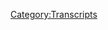 {{DEFAULTSORT:
    #_TRANSCRIPT_0263:Jordan Takes The Wheel
}}{{Transcript
    | title         = [[263: Jordan Takes The Wheel]]
    | caption       = [https://knowledgefight.libsyn.com/knowledge-fight-jordan-takes-the-wheel Listen to this episode on Libsyn]
    | episodeNumber = [[263: Jordan Takes The Wheel|263]]
    | length        = 01:58:37
}}

{{MessageBox
    | header     = Warning: Bot Generated Content
    | text       = This transcript was automatically generated by transcription software and likely contains many mistakes and misattributions. Please check the audio for definitive quotes, attribution, and context.
    | image      = N3yvass4myg91.webp
    | imagewidth = 50px
    | id         = warning
}}

{{TranscriptBlock
    | name      = Unknown Speaker
    | timestamp = 00:00:00.000
    | text      = Andy in Kansas. You're on the air. Thanks for holding.
}}

{{TranscriptBlock
    | name      = Unknown Speaker
    | timestamp = 00:00:03.919
    | text      = Hello Alex. I'm a first time caller. I'm a huge fan. I love your work.
}}

{{TranscriptBlock
    | name      = Unknown Speaker
    | timestamp = 00:00:07.280
    | text      = I love you.
}}

{{TranscriptBlock
    | name      = Unknown Speaker
    | timestamp = 00:00:07.919
    | text      = Hey everybody. Welcome back to Knowledge Fight. I'm Jordan.
}}

{{TranscriptBlock
    | name      = Unknown Speaker
    | timestamp = 00:00:10.720
    | text      = I'm Dan.
}}

{{TranscriptBlock
    | name      = Unknown Speaker
    | timestamp = 00:00:13.279
    | text      = How does, how do we do the show again?
}}

{{TranscriptBlock
    | name      = Unknown Speaker
    | timestamp = 00:00:15.279
    | text      = It's a podcast where we like to-
}}

{{TranscriptBlock
    | name      = Unknown Speaker
    | timestamp = 00:00:16.800
    | text      = Hi. It's a podcast where we talk a little bit about Alex Jones. I know nothing about Alex Jones.
}}

{{TranscriptBlock
    | name      = Unknown Speaker
    | timestamp = 00:00:23.600
    | text      = Jordan!
}}

{{TranscriptBlock
    | name      = Unknown Speaker
    | timestamp = 00:00:24.399
    | text      = Yeah.
}}

{{TranscriptBlock
    | name      = Unknown Speaker
    | timestamp = 00:00:24.879
    | text      = Jordan.
}}

{{TranscriptBlock
    | name      = Unknown Speaker
    | timestamp = 00:00:25.440
    | text      = Yes.
}}

{{TranscriptBlock
    | name      = Unknown Speaker
    | timestamp = 00:00:26.000
    | text      = Jordan.
}}

{{TranscriptBlock
    | name      = Unknown Speaker
    | timestamp = 00:00:26.559
    | text      = Yes.
}}

{{TranscriptBlock
    | name      = Unknown Speaker
    | timestamp = 00:00:27.600
    | text      = I got a question for you.
}}

{{TranscriptBlock
    | name      = Unknown Speaker
    | timestamp = 00:00:28.960
    | text      = Hi. Hi Dan.
}}

{{TranscriptBlock
    | name      = Unknown Speaker
    | timestamp = 00:00:30.399
    | text      = I got a question.
}}

{{TranscriptBlock
    | name      = Unknown Speaker
    | timestamp = 00:00:31.359
    | text      = What's that?
}}

{{TranscriptBlock
    | name      = Unknown Speaker
    | timestamp = 00:00:32.399
    | text      = All things considered, do you think that the dirty South or the Midwest was a better place
}}

{{TranscriptBlock
    | name      = Unknown Speaker
    | timestamp = 00:00:38.960
    | text      = for hip hop in the late 90s or the 2000s?
}}

{{TranscriptBlock
    | name      = Unknown Speaker
    | timestamp = 00:00:45.039
    | text      = All things considered.
}}

{{TranscriptBlock
    | name      = Unknown Speaker
    | timestamp = 00:00:46.159
    | text      = All things considered.
}}

{{TranscriptBlock
    | name      = Unknown Speaker
    | timestamp = 00:00:47.039
    | text      = All things considered.
}}

{{TranscriptBlock
    | name      = Unknown Speaker
    | timestamp = 00:00:48.079
    | text      = Dirty South or the Midwest.
}}

{{TranscriptBlock
    | name      = Unknown Speaker
    | timestamp = 00:00:50.079
    | text      = I mean, I'm going to be honest with you Dan. The Midwest has not had anything going for hip hop for
}}

{{TranscriptBlock
    | name      = Unknown Speaker
    | timestamp = 00:00:56.159
    | text      = a, you know, up until about 10 years ago.
}}

{{TranscriptBlock
    | name      = Unknown Speaker
    | timestamp = 00:00:59.280
    | text      = Tell that to Murphy Lee.
}}

{{TranscriptBlock
    | name      = Unknown Speaker
    | timestamp = 00:01:00.399
    | text      = So I'm going to go with the dirty South on this one.
}}

{{TranscriptBlock
    | name      = Unknown Speaker
    | timestamp = 00:01:02.560
    | text      = Tell that to my man City Spud.
}}

{{TranscriptBlock
    | name      = Unknown Speaker
    | timestamp = 00:01:04.159
    | text      = Dan, let me tell you something. When I was growing up in Missouri-
}}

{{TranscriptBlock
    | name      = Unknown Speaker
    | timestamp = 00:01:07.519
    | text      = Tell that to DJ Crucial Hyphenal.
}}

{{TranscriptBlock
    | name      = Unknown Speaker
    | timestamp = 00:01:10.079
    | text      = I knew a ton.
}}

{{TranscriptBlock
    | name      = Unknown Speaker
    | timestamp = 00:01:11.120
    | text      = What about Kanye? What about Colin?
}}

{{TranscriptBlock
    | name      = Unknown Speaker
    | timestamp = 00:01:12.959
    | text      = I'm just fucking kidding.
}}

{{TranscriptBlock
    | name      = Unknown Speaker
    | timestamp = 00:01:14.079
    | text      = The Midwest had a lot.
}}

{{TranscriptBlock
    | name      = Unknown Speaker
    | timestamp = 00:01:15.680
    | text      = Well, Kanye started out writing for Jay-Z and that was in New York.
}}

{{TranscriptBlock
    | name      = Unknown Speaker
    | timestamp = 00:01:20.319
    | text      = Oh, that's true. But he was also doing production.
}}

{{TranscriptBlock
    | name      = Unknown Speaker
    | timestamp = 00:01:21.439
    | text      = He didn't rep Chicago until like, I don't know, what, 2002, 2004?
}}

{{TranscriptBlock
    | name      = Unknown Speaker
    | timestamp = 00:01:26.239
    | text      = You might be right.
}}

{{TranscriptBlock
    | name      = Unknown Speaker
    | timestamp = 00:01:26.719
    | text      = That's when Jesus Walks went wild.
}}

{{TranscriptBlock
    | name      = Unknown Speaker
    | timestamp = 00:01:29.359
    | text      = Yeah, you might be right.
}}

{{TranscriptBlock
    | name      = Unknown Speaker
    | timestamp = 00:01:30.239
    | text      = So there's that.
}}

{{TranscriptBlock
    | name      = Unknown Speaker
    | timestamp = 00:01:31.200
    | text      = And then, of course, there's also Common.
}}

{{TranscriptBlock
    | name      = Unknown Speaker
    | timestamp = 00:01:33.680
    | text      = There's so many people.
}}

{{TranscriptBlock
    | name      = Unknown Speaker
    | timestamp = 00:01:34.879
    | text      = Yeah, yeah, yeah.
}}

{{TranscriptBlock
    | name      = Unknown Speaker
    | timestamp = 00:01:35.599
    | text      = I'm just saying that it wasn't until the early 2000s.
}}

{{TranscriptBlock
    | name      = Unknown Speaker
    | timestamp = 00:01:39.519
    | text      = But the St. Lunatics, Nelly, Murphy Lee,
}}

{{TranscriptBlock
    | name      = Unknown Speaker
    | timestamp = 00:01:42.879
    | text      = all those people coming out of St. Louis were great.
}}

{{TranscriptBlock
    | name      = Unknown Speaker
    | timestamp = 00:01:44.959
    | text      = What about my man-
}}

{{TranscriptBlock
    | name      = Unknown Speaker
    | timestamp = 00:01:46.959
    | text      = St. Louis is the dirty South.
}}

{{TranscriptBlock
    | name      = Unknown Speaker
    | timestamp = 00:01:48.319
    | text      = What about my man-
}}

{{TranscriptBlock
    | name      = Unknown Speaker
    | timestamp = 00:01:48.799
    | text      = Let's be honest about St. Louis.
}}

{{TranscriptBlock
    | name      = Unknown Speaker
    | timestamp = 00:01:50.239
    | text      = I don't think Tech 9 is-
}}

{{TranscriptBlock
    | name      = Unknown Speaker
    | timestamp = 00:01:52.319
    | text      = No, not Tech 9.
}}

{{TranscriptBlock
    | name      = Unknown Speaker
    | timestamp = 00:01:55.599
    | text      = All right, to the dirty South.
}}

{{TranscriptBlock
    | name      = Unknown Speaker
    | timestamp = 00:01:57.120
    | text      = You know who's not in the dirty South?
}}

{{TranscriptBlock
    | name      = Unknown Speaker
    | timestamp = 00:02:01.120
    | text      = Our new donors.
}}

{{TranscriptBlock
    | name      = Unknown Speaker
    | timestamp = 00:02:02.159
    | text      = Oh, that's great.
}}

{{TranscriptBlock
    | name      = Unknown Speaker
    | timestamp = 00:02:02.640
    | text      = I'd like to-
}}

{{TranscriptBlock
    | name      = Unknown Speaker
    | timestamp = 00:02:03.200
    | text      = Great transition.
}}

{{TranscriptBlock
    | name      = Unknown Speaker
    | timestamp = 00:02:04.000
    | text      = Thank you, Dan.
}}

{{TranscriptBlock
    | name      = Unknown Speaker
    | timestamp = 00:02:06.719
    | text      = I'd like to give that a shout out to some policy wonks.
}}

{{TranscriptBlock
    | name      = Unknown Speaker
    | timestamp = 00:02:09.520
    | text      = First off, Sean, you're a policy wonk.
}}

{{TranscriptBlock
    | name      = Unknown Speaker
    | timestamp = 00:02:12.800
    | text      = I'm a policy wonk.
}}

{{TranscriptBlock
    | name      = Unknown Speaker
    | timestamp = 00:02:14.000
    | text      = Thanks, Sean.
}}

{{TranscriptBlock
    | name      = Unknown Speaker
    | timestamp = 00:02:14.479
    | text      = Thank you very much, Sean.
}}

{{TranscriptBlock
    | name      = Unknown Speaker
    | timestamp = 00:02:16.159
    | text      = Karen, you are a policy wonk.
}}

{{TranscriptBlock
    | name      = Unknown Speaker
    | timestamp = 00:02:18.479
    | text      = I'm a policy wonk.
}}

{{TranscriptBlock
    | name      = Unknown Speaker
    | timestamp = 00:02:20.319
    | text      = This one's my favorite.
}}

{{TranscriptBlock
    | name      = Unknown Speaker
    | timestamp = 00:02:22.159
    | text      = We've got Tasty Trollbait.
}}

{{TranscriptBlock
    | name      = Unknown Speaker
    | timestamp = 00:02:24.560
    | text      = You're a policy wonk.
}}

{{TranscriptBlock
    | name      = Unknown Speaker
    | timestamp = 00:02:25.680
    | text      = I'm a policy wonk.
}}

{{TranscriptBlock
    | name      = Unknown Speaker
    | timestamp = 00:02:26.719
    | text      = Thank you, Tasty Trollbait.
}}

{{TranscriptBlock
    | name      = Unknown Speaker
    | timestamp = 00:02:27.680
    | text      = All righty.
}}

{{TranscriptBlock
    | name      = Unknown Speaker
    | timestamp = 00:02:28.159
    | text      = And Michael B, you're a policy wonk.
}}

{{TranscriptBlock
    | name      = Unknown Speaker
    | timestamp = 00:02:30.639
    | text      = I'm a policy wonk.
}}

{{TranscriptBlock
    | name      = Unknown Speaker
    | timestamp = 00:02:31.919
    | text      = Coming in hard.
}}

{{TranscriptBlock
    | name      = Unknown Speaker
    | timestamp = 00:02:33.759
    | text      = Coming in hot at the regular policy wonk level is also Allison.
}}

{{TranscriptBlock
    | name      = Unknown Speaker
    | timestamp = 00:02:38.400
    | text      = I'm a policy wonk.
}}

{{TranscriptBlock
    | name      = Unknown Speaker
    | timestamp = 00:02:39.439
    | text      = Thank you, Allison.
}}

{{TranscriptBlock
    | name      = Unknown Speaker
    | timestamp = 00:02:40.159
    | text      = Thank you very much, Allison.
}}

{{TranscriptBlock
    | name      = Unknown Speaker
    | timestamp = 00:02:42.719
    | text      = So, Dan, we're doing this backwards.
}}

{{TranscriptBlock
    | name      = Unknown Speaker
    | timestamp = 00:02:46.159
    | text      = Yes, we are.
}}

{{TranscriptBlock
    | name      = Unknown Speaker
    | timestamp = 00:02:46.800
    | text      = Yeah.
}}

{{TranscriptBlock
    | name      = Unknown Speaker
    | timestamp = 00:02:47.120
    | text      = I don't know if everybody's, I think everybody's like, at this point, I think everybody is
}}

{{TranscriptBlock
    | name      = Unknown Speaker
    | timestamp = 00:02:50.639
    | text      = thinking like, okay, when are you guys going to stop fucking around and do the show?
}}

{{TranscriptBlock
    | name      = Unknown Speaker
    | timestamp = 00:02:53.840
    | text      = Yeah, I think that we did that about as well as we could have given the circumstances.
}}

{{TranscriptBlock
    | name      = Unknown Speaker
    | timestamp = 00:02:57.919
    | text      = You think I would, after doing this podcast for two years, I would remember the things
}}

{{TranscriptBlock
    | name      = Unknown Speaker
    | timestamp = 00:03:02.879
    | text      = that you say every single time.
}}

{{TranscriptBlock
    | name      = Unknown Speaker
    | timestamp = 00:03:04.560
    | text      = Yeah, you would think.
}}

{{TranscriptBlock
    | name      = Unknown Speaker
    | timestamp = 00:03:05.599
    | text      = Yeah, that's interesting to me how little you internalize or listen.
}}

{{TranscriptBlock
    | name      = Unknown Speaker
    | timestamp = 00:03:09.120
    | text      = It's actually kind of scary.
}}

{{TranscriptBlock
    | name      = Unknown Speaker
    | timestamp = 00:03:11.599
    | text      = I think almost everybody who listens to the show probably could rattle off exactly how
}}

{{TranscriptBlock
    | name      = Unknown Speaker
    | timestamp = 00:03:16.560
    | text      = our opening goes.
}}

{{TranscriptBlock
    | name      = Unknown Speaker
    | timestamp = 00:03:17.439
    | text      = I don't know.
}}

{{TranscriptBlock
    | name      = Unknown Speaker
    | timestamp = 00:03:17.840
    | text      = Apparently not the other guy who does the show.
}}

{{TranscriptBlock
    | name      = Unknown Speaker
    | timestamp = 00:03:21.520
    | text      = I don't know.
}}

{{TranscriptBlock
    | name      = Unknown Speaker
    | timestamp = 00:03:22.400
    | text      = It's one of those things where it's like, I've heard it so much.
}}

{{TranscriptBlock
    | name      = Unknown Speaker
    | timestamp = 00:03:25.199
    | text      = It's just kind of this assumed thing.
}}

{{TranscriptBlock
    | name      = Unknown Speaker
    | timestamp = 00:03:28.560
    | text      = Right, right, right.
}}

{{TranscriptBlock
    | name      = Unknown Speaker
    | timestamp = 00:03:29.280
    | text      = Where I'm familiar with my rhythm, but I have no idea what yours sounds like.
}}

{{TranscriptBlock
    | name      = Unknown Speaker
    | timestamp = 00:03:33.039
    | text      = You have no business knowing what it is.
}}

{{TranscriptBlock
    | name      = Unknown Speaker
    | timestamp = 00:03:34.719
    | text      = I don't.
}}

{{TranscriptBlock
    | name      = Unknown Speaker
    | timestamp = 00:03:35.280
    | text      = I'm not the host of the show.
}}

{{TranscriptBlock
    | name      = Unknown Speaker
    | timestamp = 00:03:36.479
    | text      = No, but you are today.
}}

{{TranscriptBlock
    | name      = Unknown Speaker
    | timestamp = 00:03:37.919
    | text      = Hey, all right.
}}

{{TranscriptBlock
    | name      = Unknown Speaker
    | timestamp = 00:03:39.280
    | text      = So we talked about this a while, like the ideas of like, how would it work or what would
}}

{{TranscriptBlock
    | name      = Unknown Speaker
    | timestamp = 00:03:44.159
    | text      = it look like were you to step into the Dan chair?
}}

{{TranscriptBlock
    | name      = Unknown Speaker
    | timestamp = 00:03:47.919
    | text      = Metaphorically, because I'm still in the same fucking chair.
}}

{{TranscriptBlock
    | name      = Unknown Speaker
    | timestamp = 00:03:50.719
    | text      = But what would it look like if you were to take over an episode and you came up with
}}

{{TranscriptBlock
    | name      = Unknown Speaker
    | timestamp = 00:03:54.159
    | text      = an idea and ran with it?
}}

{{TranscriptBlock
    | name      = Unknown Speaker
    | timestamp = 00:03:55.199
    | text      = And I'm very excited to see what you bring to the table, because quite frankly, I don't
}}

{{TranscriptBlock
    | name      = Unknown Speaker
    | timestamp = 00:03:59.520
    | text      = have to do shit.
}}

{{TranscriptBlock
    | name      = Unknown Speaker
    | timestamp = 00:04:00.400
    | text      = Yeah, I know.
}}

{{TranscriptBlock
    | name      = Unknown Speaker
    | timestamp = 00:04:01.120
    | text      = It interrupts you.
}}

{{TranscriptBlock
    | name      = Unknown Speaker
    | timestamp = 00:04:01.840
    | text      = Isn't it good?
}}

{{TranscriptBlock
    | name      = Unknown Speaker
    | timestamp = 00:04:02.879
    | text      = It's great.
}}

{{TranscriptBlock
    | name      = Unknown Speaker
    | timestamp = 00:04:03.759
    | text      = It's a weird feeling.
}}

{{TranscriptBlock
    | name      = Unknown Speaker
    | timestamp = 00:04:04.960
    | text      = I don't know.
}}

{{TranscriptBlock
    | name      = Unknown Speaker
    | timestamp = 00:04:05.919
    | text      = I don't know how I feel about it, but.
}}

{{TranscriptBlock
    | name      = Unknown Speaker
    | timestamp = 00:04:08.240
    | text      = I don't know.
}}

{{TranscriptBlock
    | name      = Unknown Speaker
    | timestamp = 00:04:08.639
    | text      = We'll see.
}}

{{TranscriptBlock
    | name      = Unknown Speaker
    | timestamp = 00:04:08.960
    | text      = This could be a disaster.
}}

{{TranscriptBlock
    | name      = Unknown Speaker
    | timestamp = 00:04:10.080
    | text      = Could be.
}}

{{TranscriptBlock
    | name      = Unknown Speaker
    | timestamp = 00:04:10.479
    | text      = But it's a wacky Wednesday, so why the fuck not, Dan?
}}

{{TranscriptBlock
    | name      = Unknown Speaker
    | timestamp = 00:04:12.879
    | text      = Right, take risks.
}}

{{TranscriptBlock
    | name      = Unknown Speaker
    | timestamp = 00:04:14.719
    | text      = Dan.
}}

{{TranscriptBlock
    | name      = Unknown Speaker
    | timestamp = 00:04:15.280
    | text      = Yes.
}}

{{TranscriptBlock
    | name      = Unknown Speaker
    | timestamp = 00:04:15.759
    | text      = I don't know if you or any of our listeners know this, but climate change is kind of a
}}

{{TranscriptBlock
    | name      = Unknown Speaker
    | timestamp = 00:04:20.959
    | text      = thing for me.
}}

{{TranscriptBlock
    | name      = Unknown Speaker
    | timestamp = 00:04:21.600
    | text      = It's fake news.
}}

{{TranscriptBlock
    | name      = Unknown Speaker
    | timestamp = 00:04:22.720
    | text      = It's kind of one of those things that I think about a lot.
}}

{{TranscriptBlock
    | name      = Unknown Speaker
    | timestamp = 00:04:25.199
    | text      = Carbon taxes, solid Al Gore scam.
}}

{{TranscriptBlock
    | name      = Unknown Speaker
    | timestamp = 00:04:28.480
    | text      = I think it's pretty important.
}}

{{TranscriptBlock
    | name      = Unknown Speaker
    | timestamp = 00:04:29.759
    | text      = All right.
}}

{{TranscriptBlock
    | name      = Unknown Speaker
    | timestamp = 00:04:31.279
    | text      = So today I have brought to you something and you need to play the out of context drop.
}}

{{TranscriptBlock
    | name      = Unknown Speaker
    | timestamp = 00:04:38.319
    | text      = Is Mars getting cooler?
}}

{{TranscriptBlock
    | name      = Unknown Speaker
    | timestamp = 00:04:39.920
    | text      = There's one of those planets who's getting cooler.
}}

{{TranscriptBlock
    | name      = Unknown Speaker
    | timestamp = 00:04:43.040
    | text      = There weren't any STVs.
}}

{{TranscriptBlock
    | name      = Unknown Speaker
    | timestamp = 00:04:44.800
    | text      = I take that to mean he's asking, did Mars get some new shades?
}}

{{TranscriptBlock
    | name      = Unknown Speaker
    | timestamp = 00:04:50.480
    | text      = Is Mars trying to be Spuds McKenzie?
}}

{{TranscriptBlock
    | name      = Unknown Speaker
    | timestamp = 00:04:52.399
    | text      = That's right.
}}

{{TranscriptBlock
    | name      = Unknown Speaker
    | timestamp = 00:04:53.199
    | text      = Pretty cool.
}}

{{TranscriptBlock
    | name      = Unknown Speaker
    | timestamp = 00:04:54.000
    | text      = That's right.
}}

{{TranscriptBlock
    | name      = Unknown Speaker
    | timestamp = 00:04:54.480
    | text      = We're talking about Pat Robertson.
}}

{{TranscriptBlock
    | name      = Unknown Speaker
    | timestamp = 00:04:56.720
    | text      = Oh shit.
}}

{{TranscriptBlock
    | name      = Unknown Speaker
    | timestamp = 00:04:57.519
    | text      = We're not talking about Pat Robertson.
}}

{{TranscriptBlock
    | name      = Unknown Speaker
    | timestamp = 00:04:59.040
    | text      = Okay.
}}

{{TranscriptBlock
    | name      = Unknown Speaker
    | timestamp = 00:04:59.680
    | text      = Absolutely not.
}}

{{TranscriptBlock
    | name      = Unknown Speaker
    | timestamp = 00:05:00.720
    | text      = I just like how stupid he is and it's spectacular.
}}

{{TranscriptBlock
    | name      = Unknown Speaker
    | timestamp = 00:05:04.319
    | text      = He is.
}}

{{TranscriptBlock
    | name      = Unknown Speaker
    | timestamp = 00:05:04.959
    | text      = We are doing an interview that Mark Moreno did with Pat Robertson.
}}

{{TranscriptBlock
    | name      = Unknown Speaker
    | timestamp = 00:05:08.959
    | text      = Do you know who Mark Moreno is?
}}

{{TranscriptBlock
    | name      = Unknown Speaker
    | timestamp = 00:05:10.000
    | text      = I'm familiar with that name.
}}

{{TranscriptBlock
    | name      = Unknown Speaker
    | timestamp = 00:05:10.800
    | text      = I don't know too much about him, but I know of him.
}}

{{TranscriptBlock
    | name      = Unknown Speaker
    | timestamp = 00:05:13.279
    | text      = Yeah.
}}

{{TranscriptBlock
    | name      = Unknown Speaker
    | timestamp = 00:05:13.759
    | text      = He is the head editor and pretty much only writer and the only guy who really runs climatedepot.com.
}}

{{TranscriptBlock
    | name      = Unknown Speaker
    | timestamp = 00:05:23.839
    | text      = Oh, okay.
}}

{{TranscriptBlock
    | name      = Unknown Speaker
    | timestamp = 00:05:25.920
    | text      = I think I might have run into him vaguely in some old episodes of Alex.
}}

{{TranscriptBlock
    | name      = Unknown Speaker
    | timestamp = 00:05:30.079
    | text      = Yeah, yeah, yeah.
}}

{{TranscriptBlock
    | name      = Unknown Speaker
    | timestamp = 00:05:30.639
    | text      = I think so.
}}

{{TranscriptBlock
    | name      = Unknown Speaker
    | timestamp = 00:05:30.639
    | text      = I'm almost certain.
}}

{{TranscriptBlock
    | name      = Unknown Speaker
    | timestamp = 00:05:32.160
    | text      = I think so for sure.
}}

{{TranscriptBlock
    | name      = Unknown Speaker
    | timestamp = 00:05:33.360
    | text      = So this guy is, for me, different from our usual cast of characters because this guy
}}

{{TranscriptBlock
    | name      = Unknown Speaker
    | timestamp = 00:05:40.480
    | text      = is a complete sleazeball.
}}

{{TranscriptBlock
    | name      = Unknown Speaker
    | timestamp = 00:05:42.800
    | text      = Like this is not...
}}

{{TranscriptBlock
    | name      = Unknown Speaker
    | timestamp = 00:05:43.279
    | text      = Wait, wait.
}}

{{TranscriptBlock
    | name      = Unknown Speaker
    | timestamp = 00:05:43.600
    | text      = That's different?
}}

{{TranscriptBlock
    | name      = Unknown Speaker
    | timestamp = 00:05:44.240
    | text      = No, no, no, no.
}}

{{TranscriptBlock
    | name      = Unknown Speaker
    | timestamp = 00:05:45.120
    | text      = So our different con men are all trying to...
}}

{{TranscriptBlock
    | name      = Unknown Speaker
    | timestamp = 00:05:49.519
    | text      = They're all going it alone.
}}

{{TranscriptBlock
    | name      = Unknown Speaker
    | timestamp = 00:05:51.040
    | text      = They're all shooting out for themselves.
}}

{{TranscriptBlock
    | name      = Unknown Speaker
    | timestamp = 00:05:53.360
    | text      = They're all trying to run their own scams, right?
}}

{{TranscriptBlock
    | name      = Unknown Speaker
    | timestamp = 00:05:56.160
    | text      = Yeah.
}}

{{TranscriptBlock
    | name      = Unknown Speaker
    | timestamp = 00:05:56.639
    | text      = This dude is gun for hire all the way.
}}

{{TranscriptBlock
    | name      = Unknown Speaker
    | timestamp = 00:06:00.240
    | text      = This guy does not believe a goddamn word he is saying.
}}

{{TranscriptBlock
    | name      = Unknown Speaker
    | timestamp = 00:06:03.920
    | text      = He has found his little niche, he gets shit tons of money for it, and he fucking sucks.
}}

{{TranscriptBlock
    | name      = Unknown Speaker
    | timestamp = 00:06:10.399
    | text      = It is brutal.
}}

{{TranscriptBlock
    | name      = Unknown Speaker
    | timestamp = 00:06:11.600
    | text      = Seems right in our wheelhouse.
}}

{{TranscriptBlock
    | name      = Unknown Speaker
    | timestamp = 00:06:13.600
    | text      = Yeah.
}}

{{TranscriptBlock
    | name      = Unknown Speaker
    | timestamp = 00:06:13.839
    | text      = I read his book.
}}

{{TranscriptBlock
    | name      = Unknown Speaker
    | timestamp = 00:06:15.199
    | text      = It's called The Politically Incorrect Guide to Climate Change.
}}

{{TranscriptBlock
    | name      = Unknown Speaker
    | timestamp = 00:06:19.360
    | text      = And he genuinely should not get an author credit on the book that he wrote because he writes this.
}}

{{TranscriptBlock
    | name      = Unknown Speaker
    | timestamp = 00:06:27.439
    | text      = Here's an example of his book.
}}

{{TranscriptBlock
    | name      = Unknown Speaker
    | timestamp = 00:06:28.639
    | text      = And then this guy said, long quote, and that proves what this guy said, long quote.
}}

{{TranscriptBlock
    | name      = Unknown Speaker
    | timestamp = 00:06:35.199
    | text      = And that's what this guy said, long quote.
}}

{{TranscriptBlock
    | name      = Unknown Speaker
    | timestamp = 00:06:37.759
    | text      = See?
}}

{{TranscriptBlock
    | name      = Unknown Speaker
    | timestamp = 00:06:38.800
    | text      = That's it.
}}

{{TranscriptBlock
    | name      = Unknown Speaker
    | timestamp = 00:06:39.279
    | text      = He's more of a compiler than an author.
}}

{{TranscriptBlock
    | name      = Unknown Speaker
    | timestamp = 00:06:41.759
    | text      = He is a quote miner of the worst variety.
}}

{{TranscriptBlock
    | name      = Unknown Speaker
    | timestamp = 00:06:45.759
    | text      = And he has given an interview with Pat Robertson that...
}}

{{TranscriptBlock
    | name      = Unknown Speaker
    | timestamp = 00:06:49.759
    | text      = That's what this episode is?
}}

{{TranscriptBlock
    | name      = Unknown Speaker
    | timestamp = 00:06:51.040
    | text      = This dude talking to Pat Robertson?
}}

{{TranscriptBlock
    | name      = Unknown Speaker
    | timestamp = 00:06:52.560
    | text      = Uh-huh.
}}

{{TranscriptBlock
    | name      = Unknown Speaker
    | timestamp = 00:06:53.120
    | text      = Oh, boy.
}}

{{TranscriptBlock
    | name      = Unknown Speaker
    | timestamp = 00:06:53.839
    | text      = You gotta hear this sleazeball because I think by the end of this, you will know for a while
}}

{{TranscriptBlock
    | name      = Unknown Speaker
    | timestamp = 00:06:58.000
    | text      = you will know for a fact that he does not give a fuck.
}}

{{TranscriptBlock
    | name      = Unknown Speaker
    | timestamp = 00:07:00.639
    | text      = Are we on the 700 Club?
}}

{{TranscriptBlock
    | name      = Unknown Speaker
    | timestamp = 00:07:02.240
    | text      = What's going on?
}}

{{TranscriptBlock
    | name      = Unknown Speaker
    | timestamp = 00:07:02.959
    | text      = I have no idea.
}}

{{TranscriptBlock
    | name      = Unknown Speaker
    | timestamp = 00:07:04.560
    | text      = I did not look into Pat Robertson's side of this interview at all.
}}

{{TranscriptBlock
    | name      = Unknown Speaker
    | timestamp = 00:07:07.759
    | text      = I don't give a fuck about what he has to say.
}}

{{TranscriptBlock
    | name      = Unknown Speaker
    | timestamp = 00:07:10.160
    | text      = I hate Mark Moreno.
}}

{{TranscriptBlock
    | name      = Unknown Speaker
    | timestamp = 00:07:12.079
    | text      = So that is how I'm going to lead you into this first clip where Mark Moreno says something
}}

{{TranscriptBlock
    | name      = Unknown Speaker
    | timestamp = 00:07:18.720
    | text      = brilliant.
}}

{{TranscriptBlock
    | name      = Unknown Speaker
    | timestamp = 00:07:20.079
    | text      = Miami is actually sinking.
}}

{{TranscriptBlock
    | name      = Unknown Speaker
    | timestamp = 00:07:21.600
    | text      = It's called subsidence.
}}

{{TranscriptBlock
    | name      = Unknown Speaker
    | timestamp = 00:07:22.959
    | text      = But there's no acceleration in the global sea level, so you cannot link that to man.
}}

{{TranscriptBlock
    | name      = Unknown Speaker
    | timestamp = 00:07:27.680
    | text      = Mankind is always battling the shores.
}}

{{TranscriptBlock
    | name      = Unknown Speaker
    | timestamp = 00:07:30.399
    | text      = Sea levels have been rising for 10,000 plus years since the end of the last ice age.
}}

{{TranscriptBlock
    | name      = Unknown Speaker
    | timestamp = 00:07:35.120
    | text      = Dan?
}}

{{TranscriptBlock
    | name      = Unknown Speaker
    | timestamp = 00:07:35.839
    | text      = Jordan?
}}

{{TranscriptBlock
    | name      = Unknown Speaker
    | timestamp = 00:07:36.480
    | text      = Man has always been battling the shores.
}}

{{TranscriptBlock
    | name      = Unknown Speaker
    | timestamp = 00:07:38.720
    | text      = I like that turn of phrase.
}}

{{TranscriptBlock
    | name      = Unknown Speaker
    | timestamp = 00:07:40.399
    | text      = I don't like the context of it necessarily, but I like it.
}}

{{TranscriptBlock
    | name      = Unknown Speaker
    | timestamp = 00:07:44.000
    | text      = Maybe he should be an author.
}}

{{TranscriptBlock
    | name      = Unknown Speaker
    | timestamp = 00:07:45.360
    | text      = That's a pretty good use of words.
}}

{{TranscriptBlock
    | name      = Unknown Speaker
    | timestamp = 00:07:47.680
    | text      = Man has always been battling the shore, Dan.
}}

{{TranscriptBlock
    | name      = Unknown Speaker
    | timestamp = 00:07:49.839
    | text      = Right.
}}

{{TranscriptBlock
    | name      = Unknown Speaker
    | timestamp = 00:07:50.560
    | text      = Now, do you think what he said makes any sense?
}}

{{TranscriptBlock
    | name      = Unknown Speaker
    | timestamp = 00:07:53.439
    | text      = No.
}}

{{TranscriptBlock
    | name      = Unknown Speaker
    | timestamp = 00:07:54.079
    | text      = I mean, sure.
}}

{{TranscriptBlock
    | name      = Unknown Speaker
    | timestamp = 00:07:54.959
    | text      = Sure, as words strung together as sentences, yes.
}}

{{TranscriptBlock
    | name      = Unknown Speaker
    | timestamp = 00:07:58.720
    | text      = But I don't know if it proves what I assume is his thesis, that man isn't doing anything
}}

{{TranscriptBlock
    | name      = Unknown Speaker
    | timestamp = 00:08:05.120
    | text      = that's causing climate change.
}}

{{TranscriptBlock
    | name      = Unknown Speaker
    | timestamp = 00:08:06.639
    | text      = I don't think it has anything to do with, like, his clauses don't actually connect to
}}

{{TranscriptBlock
    | name      = Unknown Speaker
    | timestamp = 00:08:11.439
    | text      = each other.
}}

{{TranscriptBlock
    | name      = Unknown Speaker
    | timestamp = 00:08:12.160
    | text      = You know, like, Miami is sinking and there's no acceleration of the global sea level, so
}}

{{TranscriptBlock
    | name      = Unknown Speaker
    | timestamp = 00:08:16.399
    | text      = you can't link it to man.
}}

{{TranscriptBlock
    | name      = Unknown Speaker
    | timestamp = 00:08:19.040
    | text      = That doesn't make sense.
}}

{{TranscriptBlock
    | name      = Unknown Speaker
    | timestamp = 00:08:21.120
    | text      = Is it sinking really?
}}

{{TranscriptBlock
    | name      = Unknown Speaker
    | timestamp = 00:08:22.720
    | text      = Is that what you would call it?
}}

{{TranscriptBlock
    | name      = Unknown Speaker
    | timestamp = 00:08:24.000
    | text      = No.
}}

{{TranscriptBlock
    | name      = Unknown Speaker
    | timestamp = 00:08:24.480
    | text      = Okay.
}}

{{TranscriptBlock
    | name      = Unknown Speaker
    | timestamp = 00:08:24.959
    | text      = It is not sinking.
}}

{{TranscriptBlock
    | name      = Unknown Speaker
    | timestamp = 00:08:25.439
    | text      = I wanted to check in on that.
}}

{{TranscriptBlock
    | name      = Unknown Speaker
    | timestamp = 00:08:26.560
    | text      = Yeah.
}}

{{TranscriptBlock
    | name      = Unknown Speaker
    | timestamp = 00:08:26.879
    | text      = Venice is sinking.
}}

{{TranscriptBlock
    | name      = Unknown Speaker
    | timestamp = 00:08:27.839
    | text      = Mm hmm.
}}

{{TranscriptBlock
    | name      = Unknown Speaker
    | timestamp = 00:08:28.560
    | text      = Yeah.
}}

{{TranscriptBlock
    | name      = Unknown Speaker
    | timestamp = 00:08:28.879
    | text      = Miami is...
}}

{{TranscriptBlock
    | name      = Unknown Speaker
    | timestamp = 00:08:30.240
    | text      = What do you think Miami's doing?
}}

{{TranscriptBlock
    | name      = Unknown Speaker
    | timestamp = 00:08:32.240
    | text      = Being overwhelmed.
}}

{{TranscriptBlock
    | name      = Unknown Speaker
    | timestamp = 00:08:34.240
    | text      = Yeah.
}}

{{TranscriptBlock
    | name      = Unknown Speaker
    | timestamp = 00:08:34.720
    | text      = It's different, because sinking...
}}

{{TranscriptBlock
    | name      = Unknown Speaker
    | timestamp = 00:08:36.080
    | text      = You have to go down for it to be sinking as opposed to water coming up.
}}

{{TranscriptBlock
    | name      = Unknown Speaker
    | timestamp = 00:08:39.679
    | text      = Yep.
}}

{{TranscriptBlock
    | name      = Unknown Speaker
    | timestamp = 00:08:40.080
    | text      = So that's a problem, just off the bat.
}}

{{TranscriptBlock
    | name      = Unknown Speaker
    | timestamp = 00:08:43.759
    | text      = Battling the shores, I can't get over it.
}}

{{TranscriptBlock
    | name      = Unknown Speaker
    | timestamp = 00:08:45.600
    | text      = You can't get over it?
}}

{{TranscriptBlock
    | name      = Unknown Speaker
    | timestamp = 00:08:46.240
    | text      = That's a good...
}}

{{TranscriptBlock
    | name      = Unknown Speaker
    | timestamp = 00:08:47.039
    | text      = You like it?
}}

{{TranscriptBlock
    | name      = Unknown Speaker
    | timestamp = 00:08:47.519
    | text      = Yeah.
}}

{{TranscriptBlock
    | name      = Unknown Speaker
    | timestamp = 00:08:47.840
    | text      = What do you see?
}}

{{TranscriptBlock
    | name      = Unknown Speaker
    | timestamp = 00:08:48.480
    | text      = Visual metaphor.
}}

{{TranscriptBlock
    | name      = Unknown Speaker
    | timestamp = 00:08:49.360
    | text      = I see, like, a Norse Viking stabbing a rock.
}}

{{TranscriptBlock
    | name      = Unknown Speaker
    | timestamp = 00:08:53.039
    | text      = Just like hitting a beach with a trident.
}}

{{TranscriptBlock
    | name      = Unknown Speaker
    | timestamp = 00:08:56.799
    | text      = Yeah, yeah, yeah.
}}

{{TranscriptBlock
    | name      = Unknown Speaker
    | timestamp = 00:08:57.279
    | text      = Something like that.
}}

{{TranscriptBlock
    | name      = Unknown Speaker
    | timestamp = 00:08:57.919
    | text      = He's not fighting the water, he's actually fighting the shore itself.
}}

{{TranscriptBlock
    | name      = Unknown Speaker
    | timestamp = 00:09:01.279
    | text      = Yeah, absolutely.
}}

{{TranscriptBlock
    | name      = Unknown Speaker
    | timestamp = 00:09:01.919
    | text      = Yeah, yeah, yeah.
}}

{{TranscriptBlock
    | name      = Unknown Speaker
    | timestamp = 00:09:03.120
    | text      = Sword fight with the beach.
}}

{{TranscriptBlock
    | name      = Unknown Speaker
    | timestamp = 00:09:03.919
    | text      = Too much sand!
}}

{{TranscriptBlock
    | name      = Unknown Speaker
    | timestamp = 00:09:05.919
    | text      = How do you think rocks got that small to make sand?
}}

{{TranscriptBlock
    | name      = Unknown Speaker
    | timestamp = 00:09:08.399
    | text      = Oh, man has been battling the shore.
}}

{{TranscriptBlock
    | name      = Unknown Speaker
    | timestamp = 00:09:11.120
    | text      = Shore battles.
}}

{{TranscriptBlock
    | name      = Unknown Speaker
    | timestamp = 00:09:11.200
    | text      = You bet.
}}

{{TranscriptBlock
    | name      = Unknown Speaker
    | timestamp = 00:09:11.759
    | text      = All right, so we do believe in anthropogenic...
}}

{{TranscriptBlock
    | name      = Unknown Speaker
    | timestamp = 00:09:14.720
    | text      = Beach change.
}}

{{TranscriptBlock
    | name      = Unknown Speaker
    | timestamp = 00:09:15.279
    | text      = Beach change.
}}

{{TranscriptBlock
    | name      = Unknown Speaker
    | timestamp = 00:09:16.000
    | text      = Yes, 100%.
}}

{{TranscriptBlock
    | name      = Unknown Speaker
    | timestamp = 00:09:16.799
    | text      = The thing is, he is wrong in content and in deed and word and everything.
}}

{{TranscriptBlock
    | name      = Unknown Speaker
    | timestamp = 00:09:26.080
    | text      = I don't even know...
}}

{{TranscriptBlock
    | name      = Unknown Speaker
    | timestamp = 00:09:27.200
    | text      = What do you mean, man has been battling the shore?
}}

{{TranscriptBlock
    | name      = Unknown Speaker
    | timestamp = 00:09:31.440
    | text      = I think what he means to say is that, like, we've been fighting against rising water for
}}

{{TranscriptBlock
    | name      = Unknown Speaker
    | timestamp = 00:09:37.120
    | text      = our entire time on Earth.
}}

{{TranscriptBlock
    | name      = Unknown Speaker
    | timestamp = 00:09:39.200
    | text      = That's what he thinks.
}}

{{TranscriptBlock
    | name      = Unknown Speaker
    | timestamp = 00:09:40.320
    | text      = I think that's what he's trying to articulate.
}}

{{TranscriptBlock
    | name      = Unknown Speaker
    | timestamp = 00:09:42.639
    | text      = I don't know if that's true.
}}

{{TranscriptBlock
    | name      = Unknown Speaker
    | timestamp = 00:09:43.759
    | text      = Well, Miami is not sinking.
}}

{{TranscriptBlock
    | name      = Unknown Speaker
    | timestamp = 00:09:47.039
    | text      = I will tell you this right now.
}}

{{TranscriptBlock
    | name      = Unknown Speaker
    | timestamp = 00:09:48.320
    | text      = Miami is actually being completely and utterly destroyed by climate change.
}}

{{TranscriptBlock
    | name      = Unknown Speaker
    | timestamp = 00:09:54.080
    | text      = So the reason is, Miami is built almost entirely on limestone, and that's where they get their
}}

{{TranscriptBlock
    | name      = Unknown Speaker
    | timestamp = 00:09:59.840
    | text      = fresh water from.
}}

{{TranscriptBlock
    | name      = Unknown Speaker
    | timestamp = 00:10:01.039
    | text      = It's called the Biscayne Aquifer, and this naturally kind of filters the water and keeps
}}

{{TranscriptBlock
    | name      = Unknown Speaker
    | timestamp = 00:10:07.440
    | text      = water fresh.
}}

{{TranscriptBlock
    | name      = Unknown Speaker
    | timestamp = 00:10:08.559
    | text      = As the seawater rises, that gets covered by salt water.
}}

{{TranscriptBlock
    | name      = Unknown Speaker
    | timestamp = 00:10:14.720
    | text      = So salt water is seeping into the drinking water.
}}

{{TranscriptBlock
    | name      = Unknown Speaker
    | timestamp = 00:10:17.519
    | text      = The estimate of...
}}

{{TranscriptBlock
    | name      = Unknown Speaker
    | timestamp = 00:10:19.200
    | text      = That's not good, right?
}}

{{TranscriptBlock
    | name      = Unknown Speaker
    | timestamp = 00:10:20.240
    | text      = No, it's not good.
}}

{{TranscriptBlock
    | name      = Unknown Speaker
    | timestamp = 00:10:21.279
    | text      = You can't drink salt water.
}}

{{TranscriptBlock
    | name      = Unknown Speaker
    | timestamp = 00:10:24.000
    | text      = The estimate from the NOAA says that a rise of about a foot of seawater will pretty much
}}

{{TranscriptBlock
    | name      = Unknown Speaker
    | timestamp = 00:10:31.600
    | text      = end drinking water in Miami.
}}

{{TranscriptBlock
    | name      = Unknown Speaker
    | timestamp = 00:10:34.159
    | text      = Hmm, I mean a foot, that's not unthinkable.
}}

{{TranscriptBlock
    | name      = Unknown Speaker
    | timestamp = 00:10:39.440
    | text      = No, that's not a ton.
}}

{{TranscriptBlock
    | name      = Unknown Speaker
    | timestamp = 00:10:40.480
    | text      = And in fact, prior to a NASA study in 2018, everybody thought that the regular rise of
}}

{{TranscriptBlock
    | name      = Unknown Speaker
    | timestamp = 00:10:49.600
    | text      = the sea level was going to be linear.
}}

{{TranscriptBlock
    | name      = Unknown Speaker
    | timestamp = 00:10:51.519
    | text      = There's going to be a steady gradual rate.
}}

{{TranscriptBlock
    | name      = Unknown Speaker
    | timestamp = 00:10:54.000
    | text      = In 2018, a NASA study by Steve Narum, I think, Narum, started referencing different satellite
}}

{{TranscriptBlock
    | name      = Unknown Speaker
    | timestamp = 00:11:02.639
    | text      = data, cross-referencing it with all kinds of other different measurement techniques to
}}

{{TranscriptBlock
    | name      = Unknown Speaker
    | timestamp = 00:11:07.279
    | text      = see exactly how fast the sea level has been rising since the 1990s.
}}

{{TranscriptBlock
    | name      = Unknown Speaker
    | timestamp = 00:11:12.240
    | text      = And it is not progressing at a linear rate.
}}

{{TranscriptBlock
    | name      = Unknown Speaker
    | timestamp = 00:11:15.919
    | text      = No.
}}

{{TranscriptBlock
    | name      = Unknown Speaker
    | timestamp = 00:11:16.320
    | text      = It is increasing by about 6% since 1990 every single year.
}}

{{TranscriptBlock
    | name      = Unknown Speaker
    | timestamp = 00:11:21.919
    | text      = So it's almost exponentially curved.
}}

{{TranscriptBlock
    | name      = Unknown Speaker
    | timestamp = 00:11:24.399
    | text      = Exactly.
}}

{{TranscriptBlock
    | name      = Unknown Speaker
    | timestamp = 00:11:25.039
    | text      = It is a geometric progression, not a linear one, which is why I am very, very unhappy
}}

{{TranscriptBlock
    | name      = Unknown Speaker
    | timestamp = 00:11:31.519
    | text      = with everybody because they're still operating under so much of that.
}}

{{TranscriptBlock
    | name      = Unknown Speaker
    | timestamp = 00:11:35.039
    | text      = Like in a hundred years, by 2100, it will have risen by a foot.
}}

{{TranscriptBlock
    | name      = Unknown Speaker
    | timestamp = 00:11:40.080
    | text      = You hear that from people with, you know, weird funders.
}}

{{TranscriptBlock
    | name      = Unknown Speaker
    | timestamp = 00:11:44.720
    | text      = You hear that sort of rhetoric a lot.
}}

{{TranscriptBlock
    | name      = Unknown Speaker
    | timestamp = 00:11:46.639
    | text      = Yeah.
}}

{{TranscriptBlock
    | name      = Unknown Speaker
    | timestamp = 00:11:47.039
    | text      = The A, you're being alarmist seems to come from people who have links to the fossil fuels
}}

{{TranscriptBlock
    | name      = Unknown Speaker
    | timestamp = 00:11:51.759
    | text      = and tobacco lobbying interests.
}}

{{TranscriptBlock
    | name      = Unknown Speaker
    | timestamp = 00:11:53.759
    | text      = We will see a few of those characters pop up.
}}

{{TranscriptBlock
    | name      = Unknown Speaker
    | timestamp = 00:11:56.720
    | text      = Can we get back to Miami for a second?
}}

{{TranscriptBlock
    | name      = Unknown Speaker
    | timestamp = 00:11:58.240
    | text      = Sure.
}}

{{TranscriptBlock
    | name      = Unknown Speaker
    | timestamp = 00:11:58.559
    | text      = See, here's what makes it worse if Miami ruins that drinking water thing.
}}

{{TranscriptBlock
    | name      = Unknown Speaker
    | timestamp = 00:12:03.039
    | text      = Like, because, you know, a lot of survivalists, well, that's a problem, but like a lot of
}}

{{TranscriptBlock
    | name      = Unknown Speaker
    | timestamp = 00:12:07.200
    | text      = survivalists, what they do is they'll set up like, you know, tarps on their house and
}}

{{TranscriptBlock
    | name      = Unknown Speaker
    | timestamp = 00:12:11.600
    | text      = catch rainwater.
}}

{{TranscriptBlock
    | name      = Unknown Speaker
    | timestamp = 00:12:12.960
    | text      = And from a very reputable source, I have heard that in Miami, you can't see a drip on the
}}

{{TranscriptBlock
    | name      = Unknown Speaker
    | timestamp = 00:12:18.480
    | text      = strip.
}}

{{TranscriptBlock
    | name      = Unknown Speaker
    | timestamp = 00:12:19.120
    | text      = It's a trip.
}}

{{TranscriptBlock
    | name      = Unknown Speaker
    | timestamp = 00:12:20.159
    | text      = It does not rain in Miami, but on the plus side, there's ladies half-dressed and fully
}}

{{TranscriptBlock
    | name      = Unknown Speaker
    | timestamp = 00:12:25.519
    | text      = equipped, yelling about how they loved your last hit.
}}

{{TranscriptBlock
    | name      = Unknown Speaker
    | timestamp = 00:12:30.000
    | text      = Are you, I'm disappointed that you're not still going.
}}

{{TranscriptBlock
    | name      = Unknown Speaker
    | timestamp = 00:12:35.679
    | text      = You're so happy with yourself.
}}

{{TranscriptBlock
    | name      = Unknown Speaker
    | timestamp = 00:12:40.159
    | text      = Oh boy.
}}

{{TranscriptBlock
    | name      = Unknown Speaker
    | timestamp = 00:12:40.879
    | text      = Oh boy.
}}

{{TranscriptBlock
    | name      = Unknown Speaker
    | timestamp = 00:12:43.759
    | text      = Okay.
}}

{{TranscriptBlock
    | name      = Unknown Speaker
    | timestamp = 00:12:44.240
    | text      = Well, the thing is, based on their study, which, and I would say, even according to
}}

{{TranscriptBlock
    | name      = Unknown Speaker
    | timestamp = 00:12:50.159
    | text      = Narum's own quote, that is a conservative estimate, that increase of about 6% each year.
}}

{{TranscriptBlock
    | name      = Unknown Speaker
    | timestamp = 00:12:56.879
    | text      = It is risen from what they thought the estimate would be about 2.5 millimeters per year to
}}

{{TranscriptBlock
    | name      = Unknown Speaker
    | timestamp = 00:13:03.759
    | text      = now it's looking like it's going to rise by about 3.4 millimeters per year as we continue
}}

{{TranscriptBlock
    | name      = Unknown Speaker
    | timestamp = 00:13:10.240
    | text      = along.
}}

{{TranscriptBlock
    | name      = Unknown Speaker
    | timestamp = 00:13:11.039
    | text      = That's a conservative estimate.
}}

{{TranscriptBlock
    | name      = Unknown Speaker
    | timestamp = 00:13:13.519
    | text      = That means that basically in about 25 years, if the conservative estimate is right,
}}

{{TranscriptBlock
    | name      = Unknown Speaker
    | timestamp = 00:13:20.000
    | text      = sea level will have risen by about half a foot.
}}

{{TranscriptBlock
    | name      = Unknown Speaker
    | timestamp = 00:13:22.559
    | text      = Not good.
}}

{{TranscriptBlock
    | name      = Unknown Speaker
    | timestamp = 00:13:23.200
    | text      = Not good.
}}

{{TranscriptBlock
    | name      = Unknown Speaker
    | timestamp = 00:13:23.759
    | text      = Not good.
}}

{{TranscriptBlock
    | name      = Unknown Speaker
    | timestamp = 00:13:24.320
    | text      = So that means that in less time than that, sea level will have risen by a foot and Miami
}}

{{TranscriptBlock
    | name      = Unknown Speaker
    | timestamp = 00:13:29.600
    | text      = or less time than the 2100 date.
}}

{{TranscriptBlock
    | name      = Unknown Speaker
    | timestamp = 00:13:32.080
    | text      = Right.
}}

{{TranscriptBlock
    | name      = Unknown Speaker
    | timestamp = 00:13:32.799
    | text      = Miami will be unlivable.
}}

{{TranscriptBlock
    | name      = Unknown Speaker
    | timestamp = 00:13:36.480
    | text      = No more women who are half-dressed and fully equipped.
}}

{{TranscriptBlock
    | name      = Unknown Speaker
    | timestamp = 00:13:40.159
    | text      = Nope.
}}

{{TranscriptBlock
    | name      = Unknown Speaker
    | timestamp = 00:13:41.120
    | text      = Will Smith will not be able to go to Miami.
}}

{{TranscriptBlock
    | name      = Unknown Speaker
    | timestamp = 00:13:43.759
    | text      = No one will be saying Bienvenido Ami Ami.
}}

{{TranscriptBlock
    | name      = Unknown Speaker
    | timestamp = 00:13:46.000
    | text      = Rich people will still be able to go to Miami.
}}

{{TranscriptBlock
    | name      = Unknown Speaker
    | timestamp = 00:13:47.840
    | text      = They will be able to buy and have their drinking water shipped in.
}}

{{TranscriptBlock
    | name      = Unknown Speaker
    | timestamp = 00:13:50.559
    | text      = That's yeah.
}}

{{TranscriptBlock
    | name      = Unknown Speaker
    | timestamp = 00:13:51.279
    | text      = But everybody who lives there, Miami is going to go.
}}

{{TranscriptBlock
    | name      = Unknown Speaker
    | timestamp = 00:13:54.799
    | text      = Now that we know that Miami is going to go around.
}}

{{TranscriptBlock
    | name      = Unknown Speaker
    | timestamp = 00:13:58.159
    | text      = We got to talk about who is trying to fix it.
}}

{{TranscriptBlock
    | name      = Unknown Speaker
    | timestamp = 00:14:01.679
    | text      = We got to talk about the environmental movement that is trying to take this and solve this
}}

{{TranscriptBlock
    | name      = Unknown Speaker
    | timestamp = 00:14:07.600
    | text      = problem.
}}

{{TranscriptBlock
    | name      = Unknown Speaker
    | timestamp = 00:14:08.240
    | text      = Do you know who owns the environmental movement, Dan?
}}

{{TranscriptBlock
    | name      = Unknown Speaker
    | timestamp = 00:14:10.240
    | text      = Oh, George Soros.
}}

{{TranscriptBlock
    | name      = Unknown Speaker
    | timestamp = 00:14:11.840
    | text      = George Soros for sure.
}}

{{TranscriptBlock
    | name      = Unknown Speaker
    | timestamp = 00:14:13.519
    | text      = But who did he take it from?
}}

{{TranscriptBlock
    | name      = Unknown Speaker
    | timestamp = 00:14:15.120
    | text      = So Soros does own the modern environmental movement.
}}

{{TranscriptBlock
    | name      = Unknown Speaker
    | timestamp = 00:14:18.399
    | text      = You bet.
}}

{{TranscriptBlock
    | name      = Unknown Speaker
    | timestamp = 00:14:18.799
    | text      = Of course.
}}

{{TranscriptBlock
    | name      = Unknown Speaker
    | timestamp = 00:14:19.279
    | text      = He's sending those eco-terrorists all over the place trying to get people to stop buying
}}

{{TranscriptBlock
    | name      = Unknown Speaker
    | timestamp = 00:14:23.840
    | text      = gold.
}}

{{TranscriptBlock
    | name      = Unknown Speaker
    | timestamp = 00:14:24.480
    | text      = He hates it.
}}

{{TranscriptBlock
    | name      = Unknown Speaker
    | timestamp = 00:14:25.840
    | text      = Hates it.
}}

{{TranscriptBlock
    | name      = Unknown Speaker
    | timestamp = 00:14:26.480
    | text      = Hates it.
}}

{{TranscriptBlock
    | name      = Unknown Speaker
    | timestamp = 00:14:26.879
    | text      = That's why he stole the modern environmental movement from the right, Dan.
}}

{{TranscriptBlock
    | name      = Unknown Speaker
    | timestamp = 00:14:31.679
    | text      = Oh.
}}

{{TranscriptBlock
    | name      = Unknown Speaker
    | timestamp = 00:14:33.039
    | text      = Mark Moreno has made it clear that the modern environmental movement was hijacked by the
}}

{{TranscriptBlock
    | name      = Unknown Speaker
    | timestamp = 00:14:38.559
    | text      = left.
}}

{{TranscriptBlock
    | name      = Unknown Speaker
    | timestamp = 00:14:38.879
    | text      = Let me ask you when that happened.
}}

{{TranscriptBlock
    | name      = Unknown Speaker
    | timestamp = 00:14:40.960
    | text      = Was it around the civil rights era?
}}

{{TranscriptBlock
    | name      = Unknown Speaker
    | timestamp = 00:14:44.559
    | text      = It was, Dan.
}}

{{TranscriptBlock
    | name      = Unknown Speaker
    | timestamp = 00:14:46.240
    | text      = Curious.
}}

{{TranscriptBlock
    | name      = Unknown Speaker
    | timestamp = 00:14:46.879
    | text      = Yeah.
}}

{{TranscriptBlock
    | name      = Unknown Speaker
    | timestamp = 00:14:47.759
    | text      = Curious.
}}

{{TranscriptBlock
    | name      = Unknown Speaker
    | timestamp = 00:14:48.320
    | text      = But do you know who started it in the first place?
}}

{{TranscriptBlock
    | name      = Unknown Speaker
    | timestamp = 00:14:50.879
    | text      = Oh, let me guess.
}}

{{TranscriptBlock
    | name      = Unknown Speaker
    | timestamp = 00:14:51.919
    | text      = George Wallace.
}}

{{TranscriptBlock
    | name      = Unknown Speaker
    | timestamp = 00:14:53.679
    | text      = No, he did not.
}}

{{TranscriptBlock
    | name      = Unknown Speaker
    | timestamp = 00:14:55.120
    | text      = It was, a lot of people credit the modern environmental movement having been started
}}

{{TranscriptBlock
    | name      = Unknown Speaker
    | timestamp = 00:14:59.440
    | text      = by a guy named Aldo Leopold.
}}

{{TranscriptBlock
    | name      = Unknown Speaker
    | timestamp = 00:15:02.399
    | text      = And he was dope as shit.
}}

{{TranscriptBlock
    | name      = Unknown Speaker
    | timestamp = 00:15:05.200
    | text      = I know that name.
}}

{{TranscriptBlock
    | name      = Unknown Speaker
    | timestamp = 00:15:06.000
    | text      = Yeah.
}}

{{TranscriptBlock
    | name      = Unknown Speaker
    | timestamp = 00:15:06.480
    | text      = He was this, he was like an 1880s dude.
}}

{{TranscriptBlock
    | name      = Unknown Speaker
    | timestamp = 00:15:09.919
    | text      = You know those dudes, except for all of his siblings didn't die?
}}

{{TranscriptBlock
    | name      = Unknown Speaker
    | timestamp = 00:15:13.279
    | text      = Like all of his siblings survived.
}}

{{TranscriptBlock
    | name      = Unknown Speaker
    | timestamp = 00:15:15.279
    | text      = He was that guy who's like, I'm four years old.
}}

{{TranscriptBlock
    | name      = Unknown Speaker
    | timestamp = 00:15:18.879
    | text      = So it's time for me to set out on my own in the forest.
}}

{{TranscriptBlock
    | name      = Unknown Speaker
    | timestamp = 00:15:21.360
    | text      = Right.
}}

{{TranscriptBlock
    | name      = Unknown Speaker
    | timestamp = 00:15:21.919
    | text      = Befriend all the animals there.
}}

{{TranscriptBlock
    | name      = Unknown Speaker
    | timestamp = 00:15:24.080
    | text      = He was top of his class in school, then was top of his class in the next school.
}}

{{TranscriptBlock
    | name      = Unknown Speaker
    | timestamp = 00:15:29.440
    | text      = And then he decided to go to Yale, right?
}}

{{TranscriptBlock
    | name      = Unknown Speaker
    | timestamp = 00:15:34.240
    | text      = Why did he choose Yale?
}}

{{TranscriptBlock
    | name      = Unknown Speaker
    | timestamp = 00:15:36.639
    | text      = Let me guess.
}}

{{TranscriptBlock
    | name      = Unknown Speaker
    | timestamp = 00:15:38.559
    | text      = I don't know.
}}

{{TranscriptBlock
    | name      = Unknown Speaker
    | timestamp = 00:15:39.919
    | text      = Because the year earlier they had started a forestry program.
}}

{{TranscriptBlock
    | name      = Unknown Speaker
    | timestamp = 00:15:42.960
    | text      = Oh, cool.
}}

{{TranscriptBlock
    | name      = Unknown Speaker
    | timestamp = 00:15:43.600
    | text      = So he went to Yale to become the thing that he was when he was four years old.
}}

{{TranscriptBlock
    | name      = Unknown Speaker
    | timestamp = 00:15:48.399
    | text      = The very new discipline of forestry.
}}

{{TranscriptBlock
    | name      = Unknown Speaker
    | timestamp = 00:15:50.799
    | text      = Of being him.
}}

{{TranscriptBlock
    | name      = Unknown Speaker
    | timestamp = 00:15:52.000
    | text      = Sure.
}}

{{TranscriptBlock
    | name      = Unknown Speaker
    | timestamp = 00:15:53.279
    | text      = And then he got a job working for the forest service.
}}

{{TranscriptBlock
    | name      = Unknown Speaker
    | timestamp = 00:15:56.799
    | text      = He's out there in the middle of the forest.
}}

{{TranscriptBlock
    | name      = Unknown Speaker
    | timestamp = 00:15:59.440
    | text      = Tickling bears.
}}

{{TranscriptBlock
    | name      = Unknown Speaker
    | timestamp = 00:16:00.240
    | text      = He's like 22.
}}

{{TranscriptBlock
    | name      = Unknown Speaker
    | timestamp = 00:16:01.360
    | text      = Right.
}}

{{TranscriptBlock
    | name      = Unknown Speaker
    | timestamp = 00:16:01.840
    | text      = Back then he wasn't.
}}

{{TranscriptBlock
    | name      = Unknown Speaker
    | timestamp = 00:16:03.039
    | text      = No.
}}

{{TranscriptBlock
    | name      = Unknown Speaker
    | timestamp = 00:16:03.279
    | text      = Back then he wasn't.
}}

{{TranscriptBlock
    | name      = Unknown Speaker
    | timestamp = 00:16:04.000
    | text      = Do you know what he was doing?
}}

{{TranscriptBlock
    | name      = Unknown Speaker
    | timestamp = 00:16:05.759
    | text      = Shooting bears.
}}

{{TranscriptBlock
    | name      = Unknown Speaker
    | timestamp = 00:16:06.720
    | text      = Ah, rude.
}}

{{TranscriptBlock
    | name      = Unknown Speaker
    | timestamp = 00:16:07.919
    | text      = Shooting bears.
}}

{{TranscriptBlock
    | name      = Unknown Speaker
    | timestamp = 00:16:08.879
    | text      = So rude.
}}

{{TranscriptBlock
    | name      = Unknown Speaker
    | timestamp = 00:16:09.600
    | text      = He's out in the forest shooting bears.
}}

{{TranscriptBlock
    | name      = Unknown Speaker
    | timestamp = 00:16:11.200
    | text      = Celebrating his second amendment right to shoot bears.
}}

{{TranscriptBlock
    | name      = Unknown Speaker
    | timestamp = 00:16:13.360
    | text      = Shooting lions.
}}

{{TranscriptBlock
    | name      = Unknown Speaker
    | timestamp = 00:16:14.399
    | text      = Yeah.
}}

{{TranscriptBlock
    | name      = Unknown Speaker
    | timestamp = 00:16:14.960
    | text      = Shooting mountain lions.
}}

{{TranscriptBlock
    | name      = Unknown Speaker
    | timestamp = 00:16:16.320
    | text      = Sometimes mountain lions gotta go.
}}

{{TranscriptBlock
    | name      = Unknown Speaker
    | timestamp = 00:16:17.840
    | text      = Sometimes they gotta go.
}}

{{TranscriptBlock
    | name      = Unknown Speaker
    | timestamp = 00:16:18.799
    | text      = Yeah.
}}

{{TranscriptBlock
    | name      = Unknown Speaker
    | timestamp = 00:16:19.200
    | text      = Wolves?
}}

{{TranscriptBlock
    | name      = Unknown Speaker
    | timestamp = 00:16:20.000
    | text      = You're shooting wolves, man.
}}

{{TranscriptBlock
    | name      = Unknown Speaker
    | timestamp = 00:16:21.919
    | text      = That's almost man's best friend.
}}

{{TranscriptBlock
    | name      = Unknown Speaker
    | timestamp = 00:16:23.759
    | text      = That's true.
}}

{{TranscriptBlock
    | name      = Unknown Speaker
    | timestamp = 00:16:24.480
    | text      = Very similar.
}}

{{TranscriptBlock
    | name      = Unknown Speaker
    | timestamp = 00:16:26.240
    | text      = He correctly decided after spending all of his time among predators, hunting them,
}}

{{TranscriptBlock
    | name      = Unknown Speaker
    | timestamp = 00:16:32.159
    | text      = he started being like,
}}

{{TranscriptBlock
    | name      = Unknown Speaker
    | timestamp = 00:16:33.600
    | text      = these fucking dudes are actually pretty cool.
}}

{{TranscriptBlock
    | name      = Unknown Speaker
    | timestamp = 00:16:36.000
    | text      = I like these predators more than I like these asshole ranchers telling me to kill them.
}}

{{TranscriptBlock
    | name      = Unknown Speaker
    | timestamp = 00:16:41.200
    | text      = So he starts becoming a conservationist.
}}

{{TranscriptBlock
    | name      = Unknown Speaker
    | timestamp = 00:16:43.279
    | text      = Right.
}}

{{TranscriptBlock
    | name      = Unknown Speaker
    | timestamp = 00:16:43.679
    | text      = Starts writing.
}}

{{TranscriptBlock
    | name      = Unknown Speaker
    | timestamp = 00:16:44.159
    | text      = He starts tickling bears.
}}

{{TranscriptBlock
    | name      = Unknown Speaker
    | timestamp = 00:16:45.279
    | text      = He's absolutely tickling bears.
}}

{{TranscriptBlock
    | name      = Unknown Speaker
    | timestamp = 00:16:47.440
    | text      = Then he's Dr. Doolittle-ing it.
}}

{{TranscriptBlock
    | name      = Unknown Speaker
    | timestamp = 00:16:49.039
    | text      = Right.
}}

{{TranscriptBlock
    | name      = Unknown Speaker
    | timestamp = 00:16:49.360
    | text      = He's going out in the forest.
}}

{{TranscriptBlock
    | name      = Unknown Speaker
    | timestamp = 00:16:50.879
    | text      = He's got his wolf buddy over here.
}}

{{TranscriptBlock
    | name      = Unknown Speaker
    | timestamp = 00:16:52.879
    | text      = He's got his bear.
}}

{{TranscriptBlock
    | name      = Unknown Speaker
    | timestamp = 00:16:53.759
    | text      = There's a famous picture of him.
}}

{{TranscriptBlock
    | name      = Unknown Speaker
    | timestamp = 00:16:55.279
    | text      = They're all holding hands together.
}}

{{TranscriptBlock
    | name      = Unknown Speaker
    | timestamp = 00:16:56.879
    | text      = It's beautiful.
}}

{{TranscriptBlock
    | name      = Unknown Speaker
    | timestamp = 00:16:58.320
    | text      = And he is just hog wild with this.
}}

{{TranscriptBlock
    | name      = Unknown Speaker
    | timestamp = 00:17:02.960
    | text      = Um, that is the guy who started the modern environmental movement.
}}

{{TranscriptBlock
    | name      = Unknown Speaker
    | timestamp = 00:17:09.039
    | text      = In the 1950s and 60s, everybody read.
}}

{{TranscriptBlock
    | name      = Unknown Speaker
    | timestamp = 00:17:11.279
    | text      = And he was on the right.
}}

{{TranscriptBlock
    | name      = Unknown Speaker
    | timestamp = 00:17:12.640
    | text      = Uh, no.
}}

{{TranscriptBlock
    | name      = Unknown Speaker
    | timestamp = 00:17:13.759
    | text      = Oh, okay.
}}

{{TranscriptBlock
    | name      = Unknown Speaker
    | timestamp = 00:17:14.559
    | text      = No, no, no, no.
}}

{{TranscriptBlock
    | name      = Unknown Speaker
    | timestamp = 00:17:15.599
    | text      = Because like back before, you know, the, the civil rights era, there were like conservative
}}

{{TranscriptBlock
    | name      = Unknown Speaker
    | timestamp = 00:17:20.640
    | text      = and liberal people in both parties.
}}

{{TranscriptBlock
    | name      = Unknown Speaker
    | timestamp = 00:17:22.319
    | text      = Right.
}}

{{TranscriptBlock
    | name      = Unknown Speaker
    | timestamp = 00:17:22.640
    | text      = There were wings of each party that had, so like the idea that someone who was maybe a
}}

{{TranscriptBlock
    | name      = Unknown Speaker
    | timestamp = 00:17:27.599
    | text      = little bit more liberal or progressive could have been a Republican back then.
}}

{{TranscriptBlock
    | name      = Unknown Speaker
    | timestamp = 00:17:30.640
    | text      = Oh, absolutely.
}}

{{TranscriptBlock
    | name      = Unknown Speaker
    | timestamp = 00:17:31.200
    | text      = That sort of thing.
}}

{{TranscriptBlock
    | name      = Unknown Speaker
    | timestamp = 00:17:32.000
    | text      = You know, so I, I wouldn't have been totally surprised.
}}

{{TranscriptBlock
    | name      = Unknown Speaker
    | timestamp = 00:17:34.400
    | text      = Right.
}}

{{TranscriptBlock
    | name      = Unknown Speaker
    | timestamp = 00:17:34.960
    | text      = But that's also one of those things where it's like, do you think the Dixiecrats were
}}

{{TranscriptBlock
    | name      = Unknown Speaker
    | timestamp = 00:17:38.720
    | text      = on the left or the right?
}}

{{TranscriptBlock
    | name      = Unknown Speaker
    | timestamp = 00:17:40.079
    | text      = I mean, spiritually, they're on the right as we understand it now.
}}

{{TranscriptBlock
    | name      = Unknown Speaker
    | timestamp = 00:17:43.599
    | text      = But look, I'm, I was, I'm just saying that why does this guy think, not Leopold?
}}

{{TranscriptBlock
    | name      = Unknown Speaker
    | timestamp = 00:17:49.200
    | text      = Why does his Moreno guy think that the, uh, environmental movement came from the right
}}

{{TranscriptBlock
    | name      = Unknown Speaker
    | timestamp = 00:17:54.480
    | text      = if the environmental movement came from Leopold?
}}

{{TranscriptBlock
    | name      = Unknown Speaker
    | timestamp = 00:17:56.880
    | text      = Where is the disconnect?
}}

{{TranscriptBlock
    | name      = Unknown Speaker
    | timestamp = 00:17:58.319
    | text      = There isn't one.
}}

{{TranscriptBlock
    | name      = Unknown Speaker
    | timestamp = 00:17:59.279
    | text      = He's just lying.
}}

{{TranscriptBlock
    | name      = Unknown Speaker
    | timestamp = 00:18:00.240
    | text      = Oh.
}}

{{TranscriptBlock
    | name      = Unknown Speaker
    | timestamp = 00:18:00.880
    | text      = He's just saying it.
}}

{{TranscriptBlock
    | name      = Unknown Speaker
    | timestamp = 00:18:01.680
    | text      = It's sort of like how Alex will say some from time to time that Martin Luther King was a
}}

{{TranscriptBlock
    | name      = Unknown Speaker
    | timestamp = 00:18:05.279
    | text      = Republican.
}}

{{TranscriptBlock
    | name      = Unknown Speaker
    | timestamp = 00:18:05.759
    | text      = Yep.
}}

{{TranscriptBlock
    | name      = Unknown Speaker
    | timestamp = 00:18:06.079
    | text      = That sort of thing.
}}

{{TranscriptBlock
    | name      = Unknown Speaker
    | timestamp = 00:18:06.799
    | text      = Yep.
}}

{{TranscriptBlock
    | name      = Unknown Speaker
    | timestamp = 00:18:06.960
    | text      = He'll just do this whole like, nah, all these guys, they were on the right.
}}

{{TranscriptBlock
    | name      = Unknown Speaker
    | timestamp = 00:18:10.880
    | text      = You're ruining it.
}}

{{TranscriptBlock
    | name      = Unknown Speaker
    | timestamp = 00:18:11.680
    | text      = Okay.
}}

{{TranscriptBlock
    | name      = Unknown Speaker
    | timestamp = 00:18:12.160
    | text      = You're fucking things up.
}}

{{TranscriptBlock
    | name      = Unknown Speaker
    | timestamp = 00:18:13.680
    | text      = So here we are at the beginning of the fifties and sixties, we're in the modern environmental
}}

{{TranscriptBlock
    | name      = Unknown Speaker
    | timestamp = 00:18:17.440
    | text      = movement.
}}

{{TranscriptBlock
    | name      = Unknown Speaker
    | timestamp = 00:18:18.079
    | text      = Mark Moreno has done his fucking research.
}}

{{TranscriptBlock
    | name      = Unknown Speaker
    | timestamp = 00:18:20.559
    | text      = All right.
}}

{{TranscriptBlock
    | name      = Unknown Speaker
    | timestamp = 00:18:21.200
    | text      = He knows what the problems are and he knows what the left thinks the solutions are.
}}

{{TranscriptBlock
    | name      = Unknown Speaker
    | timestamp = 00:18:27.680
    | text      = Other environmental scares, things like resource scarcity.
}}

{{TranscriptBlock
    | name      = Unknown Speaker
    | timestamp = 00:18:30.799
    | text      = We're going to run out of food.
}}

{{TranscriptBlock
    | name      = Unknown Speaker
    | timestamp = 00:18:32.160
    | text      = We're going to have famines.
}}

{{TranscriptBlock
    | name      = Unknown Speaker
    | timestamp = 00:18:34.160
    | text      = We're going to have overpopulation.
}}

{{TranscriptBlock
    | name      = Unknown Speaker
    | timestamp = 00:18:35.519
    | text      = There's too many people, the global cooling scare.
}}

{{TranscriptBlock
    | name      = Unknown Speaker
    | timestamp = 00:18:38.079
    | text      = And I show that those scares all have the same solutions they're proposing today.
}}

{{TranscriptBlock
    | name      = Unknown Speaker
    | timestamp = 00:18:42.079
    | text      = It was a different environmental scare, same solution.
}}

{{TranscriptBlock
    | name      = Unknown Speaker
    | timestamp = 00:18:44.319
    | text      = And the solutions are centralized planning, uh, wealth redistribution and, and sovereignty
}}

{{TranscriptBlock
    | name      = Unknown Speaker
    | timestamp = 00:18:51.359
    | text      = threatening, uh, international organizations.
}}

{{TranscriptBlock
    | name      = Unknown Speaker
    | timestamp = 00:18:54.000
    | text      = That smells like Alex.
}}

{{TranscriptBlock
    | name      = Unknown Speaker
    | timestamp = 00:18:55.200
    | text      = Yep.
}}

{{TranscriptBlock
    | name      = Unknown Speaker
    | timestamp = 00:18:56.559
    | text      = You know what though?
}}

{{TranscriptBlock
    | name      = Unknown Speaker
    | timestamp = 00:18:57.200
    | text      = Like maybe those are the solutions people suggest because they work.
}}

{{TranscriptBlock
    | name      = Unknown Speaker
    | timestamp = 00:18:59.839
    | text      = That is exactly right.
}}

{{TranscriptBlock
    | name      = Unknown Speaker
    | timestamp = 00:19:01.519
    | text      = I don't know.
}}

{{TranscriptBlock
    | name      = Unknown Speaker
    | timestamp = 00:19:02.079
    | text      = Maybe they're very effective at dealing with a broad spectrum of problems.
}}

{{TranscriptBlock
    | name      = Unknown Speaker
    | timestamp = 00:19:06.319
    | text      = Hmm.
}}

{{TranscriptBlock
    | name      = Unknown Speaker
    | timestamp = 00:19:08.079
    | text      = Now that can't be it.
}}

{{TranscriptBlock
    | name      = Unknown Speaker
    | timestamp = 00:19:09.119
    | text      = No, no.
}}

{{TranscriptBlock
    | name      = Unknown Speaker
    | timestamp = 00:19:10.000
    | text      = It's sovereignty threatening.
}}

{{TranscriptBlock
    | name      = Unknown Speaker
    | timestamp = 00:19:11.440
    | text      = My notes on that are literally just, uh, yep.
}}

{{TranscriptBlock
    | name      = Unknown Speaker
    | timestamp = 00:19:15.759
    | text      = You got it.
}}

{{TranscriptBlock
    | name      = Unknown Speaker
    | timestamp = 00:19:16.400
    | text      = I like knowing that Pat Robertson is just sitting there listening to him.
}}

{{TranscriptBlock
    | name      = Unknown Speaker
    | timestamp = 00:19:19.839
    | text      = That's kind of a fun visual.
}}

{{TranscriptBlock
    | name      = Unknown Speaker
    | timestamp = 00:19:21.759
    | text      = What, uh, what differentiates between the modern environmental movement and the archaic, uh,
}}

{{TranscriptBlock
    | name      = Unknown Speaker
    | timestamp = 00:19:28.400
    | text      = uh, environmental movement?
}}

{{TranscriptBlock
    | name      = Unknown Speaker
    | timestamp = 00:19:30.240
    | text      = Well, if you, if he wanted to really be, uh, that guy, he could probably say that Teddy
}}

{{TranscriptBlock
    | name      = Unknown Speaker
    | timestamp = 00:19:37.039
    | text      = Roosevelt could, it could have created the modern environment, create the national parks.
}}

{{TranscriptBlock
    | name      = Unknown Speaker
    | timestamp = 00:19:42.319
    | text      = Exactly.
}}

{{TranscriptBlock
    | name      = Unknown Speaker
    | timestamp = 00:19:42.799
    | text      = Yeah.
}}

{{TranscriptBlock
    | name      = Unknown Speaker
    | timestamp = 00:19:43.299
    | text      = Yeah.
}}

{{TranscriptBlock
    | name      = Unknown Speaker
    | timestamp = 00:19:43.799
    | text      = You can make that argument.
}}

{{TranscriptBlock
    | name      = Unknown Speaker
    | timestamp = 00:19:44.720
    | text      = You could make that argument.
}}

{{TranscriptBlock
    | name      = Unknown Speaker
    | timestamp = 00:19:46.000
    | text      = But, uh, again, that is not hijacking and that's not the modern environmental movement.
}}

{{TranscriptBlock
    | name      = Unknown Speaker
    | timestamp = 00:19:51.599
    | text      = Right.
}}

{{TranscriptBlock
    | name      = Unknown Speaker
    | timestamp = 00:19:51.920
    | text      = Like one of his big things about that.
}}

{{TranscriptBlock
    | name      = Unknown Speaker
    | timestamp = 00:19:53.599
    | text      = It's sort of a proto environmental.
}}

{{TranscriptBlock
    | name      = Unknown Speaker
    | timestamp = 00:19:55.279
    | text      = Exactly.
}}

{{TranscriptBlock
    | name      = Unknown Speaker
    | timestamp = 00:19:55.779
    | text      = Uh, so it didn't, it wasn't a party kind of situation.
}}

{{TranscriptBlock
    | name      = Unknown Speaker
    | timestamp = 00:20:00.420
    | text      = Uh, it was, uh, Teddy Roosevelt just really liked killing shit.
}}

{{TranscriptBlock
    | name      = Unknown Speaker
    | timestamp = 00:20:04.660
    | text      = Yeah.
}}

{{TranscriptBlock
    | name      = Unknown Speaker
    | timestamp = 00:20:04.900
    | text      = He's like, we better have some more of that shit when I need it.
}}

{{TranscriptBlock
    | name      = Unknown Speaker
    | timestamp = 00:20:07.299
    | text      = People, animals.
}}

{{TranscriptBlock
    | name      = Unknown Speaker
    | timestamp = 00:20:08.579
    | text      = He loved it.
}}

{{TranscriptBlock
    | name      = Unknown Speaker
    | timestamp = 00:20:09.940
    | text      = He was all about it.
}}

{{TranscriptBlock
    | name      = Unknown Speaker
    | timestamp = 00:20:12.259
    | text      = But yeah, he's, he's just describing the actual solutions to the problem.
}}

{{TranscriptBlock
    | name      = Unknown Speaker
    | timestamp = 00:20:17.940
    | text      = Yeah.
}}

{{TranscriptBlock
    | name      = Unknown Speaker
    | timestamp = 00:20:18.259
    | text      = That's what he's doing.
}}

{{TranscriptBlock
    | name      = Unknown Speaker
    | timestamp = 00:20:19.059
    | text      = Yeah.
}}

{{TranscriptBlock
    | name      = Unknown Speaker
    | timestamp = 00:20:19.460
    | text      = And he's doing it in this way of like, I'm making it sound like this is a bad thing.
}}

{{TranscriptBlock
    | name      = Unknown Speaker
    | timestamp = 00:20:24.740
    | text      = Because all of these scares were, I don't know.
}}

{{TranscriptBlock
    | name      = Unknown Speaker
    | timestamp = 00:20:30.339
    | text      = Does he think they were unfounded?
}}

{{TranscriptBlock
    | name      = Unknown Speaker
    | timestamp = 00:20:32.180
    | text      = I think that's what he's trying to convey.
}}

{{TranscriptBlock
    | name      = Unknown Speaker
    | timestamp = 00:20:34.019
    | text      = Yeah, yeah, definitely.
}}

{{TranscriptBlock
    | name      = Unknown Speaker
    | timestamp = 00:20:35.299
    | text      = When it's like, well, no, it just didn't solve the issues before they killed everybody.
}}

{{TranscriptBlock
    | name      = Unknown Speaker
    | timestamp = 00:20:41.940
    | text      = Or they get too out of control.
}}

{{TranscriptBlock
    | name      = Unknown Speaker
    | timestamp = 00:20:44.740
    | text      = Exactly.
}}

{{TranscriptBlock
    | name      = Unknown Speaker
    | timestamp = 00:20:45.220
    | text      = Cause we had to, and we used centralized power and sovereignty threatening measures.
}}

{{TranscriptBlock
    | name      = Unknown Speaker
    | timestamp = 00:20:50.019
    | text      = Pretty much.
}}

{{TranscriptBlock
    | name      = Unknown Speaker
    | timestamp = 00:20:50.740
    | text      = Yeah.
}}

{{TranscriptBlock
    | name      = Unknown Speaker
    | timestamp = 00:20:51.240
    | text      = Now, what we have done and what they were trying to do when they came to the Paris agreement.
}}

{{TranscriptBlock
    | name      = Unknown Speaker
    | timestamp = 00:20:56.839
    | text      = Remember when all those people were just making bullshit up about how toxic waste is bad?
}}

{{TranscriptBlock
    | name      = Unknown Speaker
    | timestamp = 00:21:01.000
    | text      = Remember that bullshit?
}}

{{TranscriptBlock
    | name      = Unknown Speaker
    | timestamp = 00:21:02.119
    | text      = Those propagandists out there saying you shouldn't, you shouldn't bathe in toxic waste and like
}}

{{TranscriptBlock
    | name      = Unknown Speaker
    | timestamp = 00:21:08.039
    | text      = medical waste should be disposed of in a particular way with regulations and shouldn't, you know,
}}

{{TranscriptBlock
    | name      = Unknown Speaker
    | timestamp = 00:21:13.079
    | text      = endanger going into the water supply and a bunch of, bunch of dumb globalists.
}}

{{TranscriptBlock
    | name      = Unknown Speaker
    | timestamp = 00:21:19.240
    | text      = The globalists trying to take away the second amendment.
}}

{{TranscriptBlock
    | name      = Unknown Speaker
    | timestamp = 00:21:24.440
    | text      = That's the whole thing.
}}

{{TranscriptBlock
    | name      = Unknown Speaker
    | timestamp = 00:21:25.160
    | text      = Yeah.
}}

{{TranscriptBlock
    | name      = Unknown Speaker
    | timestamp = 00:21:25.960
    | text      = I want my sovereignty to shoot the shore.
}}

{{TranscriptBlock
    | name      = Unknown Speaker
    | timestamp = 00:21:28.440
    | text      = Yeah, yeah.
}}

{{TranscriptBlock
    | name      = Unknown Speaker
    | timestamp = 00:21:30.920
    | text      = Take that.
}}

{{TranscriptBlock
    | name      = Unknown Speaker
    | timestamp = 00:21:32.039
    | text      = Take that.
}}

{{TranscriptBlock
    | name      = Unknown Speaker
    | timestamp = 00:21:32.839
    | text      = Yeah.
}}

{{TranscriptBlock
    | name      = Unknown Speaker
    | timestamp = 00:21:33.799
    | text      = So the Paris agreement of course is one of these sovereignty taking organizations.
}}

{{TranscriptBlock
    | name      = Unknown Speaker
    | timestamp = 00:21:40.200
    | text      = Oh, definitely.
}}

{{TranscriptBlock
    | name      = Unknown Speaker
    | timestamp = 00:21:41.079
    | text      = For sure.
}}

{{TranscriptBlock
    | name      = Unknown Speaker
    | timestamp = 00:21:41.799
    | text      = They want to steal everybody's sovereignty.
}}

{{TranscriptBlock
    | name      = Unknown Speaker
    | timestamp = 00:21:43.960
    | text      = Now, do you want to know exactly how expensive it is though?
}}

{{TranscriptBlock
    | name      = Unknown Speaker
    | timestamp = 00:21:47.960
    | text      = The Paris accord itself?
}}

{{TranscriptBlock
    | name      = Unknown Speaker
    | timestamp = 00:21:49.400
    | text      = Uh huh.
}}

{{TranscriptBlock
    | name      = Unknown Speaker
    | timestamp = 00:21:50.200
    | text      = Well, I mean, what is it?
}}

{{TranscriptBlock
    | name      = Unknown Speaker
    | timestamp = 00:21:51.240
    | text      = Like a hundred pages, probably 10 cents a page.
}}

{{TranscriptBlock
    | name      = Unknown Speaker
    | timestamp = 00:21:53.480
    | text      = It's about that.
}}

{{TranscriptBlock
    | name      = Unknown Speaker
    | timestamp = 00:21:54.359
    | text      = I don't know.
}}

{{TranscriptBlock
    | name      = Unknown Speaker
    | timestamp = 00:21:54.759
    | text      = Depends on if they went to a FedEx shop.
}}

{{TranscriptBlock
    | name      = Unknown Speaker
    | timestamp = 00:21:56.920
    | text      = Those, those copies are yeah.
}}

{{TranscriptBlock
    | name      = Unknown Speaker
    | timestamp = 00:21:59.079
    | text      = International rates.
}}

{{TranscriptBlock
    | name      = Unknown Speaker
    | timestamp = 00:22:00.119
    | text      = I don't know what it is in the pound, in the Euro.
}}

{{TranscriptBlock
    | name      = Unknown Speaker
    | timestamp = 00:22:03.240
    | text      = I don't know how expensive.
}}

{{TranscriptBlock
    | name      = Unknown Speaker
    | timestamp = 00:22:04.519
    | text      = I think the answer will surprise you.
}}

{{TranscriptBlock
    | name      = Unknown Speaker
    | timestamp = 00:22:06.039
    | text      = Okay.
}}

{{TranscriptBlock
    | name      = Unknown Speaker
    | timestamp = 00:22:06.519
    | text      = Well, that has been now analyzed and it's the most expensive treaty in world history.
}}

{{TranscriptBlock
    | name      = Unknown Speaker
    | timestamp = 00:22:11.720
    | text      = A hundred trillion dollars is the estimated cost.
}}

{{TranscriptBlock
    | name      = Unknown Speaker
    | timestamp = 00:22:13.799
    | text      = We're already spending a billion dollars, trillion dollars a day.
}}

{{TranscriptBlock
    | name      = Unknown Speaker
    | timestamp = 00:22:16.119
    | text      = Trillion?
}}

{{TranscriptBlock
    | name      = Unknown Speaker
    | timestamp = 00:22:20.279
    | text      = Incredulous Robertson.
}}

{{TranscriptBlock
    | name      = Unknown Speaker
    | timestamp = 00:22:21.640
    | text      = That's pretty much the only clip of Robertson you're going to hear.
}}

{{TranscriptBlock
    | name      = Unknown Speaker
    | timestamp = 00:22:25.400
    | text      = A hundred trillion?
}}

{{TranscriptBlock
    | name      = Unknown Speaker
    | timestamp = 00:22:27.720
    | text      = Yeah.
}}

{{TranscriptBlock
    | name      = Unknown Speaker
    | timestamp = 00:22:28.279
    | text      = I imagine he's fudging that number a little.
}}

{{TranscriptBlock
    | name      = Unknown Speaker
    | timestamp = 00:22:30.200
    | text      = A little bit?
}}

{{TranscriptBlock
    | name      = Unknown Speaker
    | timestamp = 00:22:30.759
    | text      = Yeah, maybe.
}}

{{TranscriptBlock
    | name      = Unknown Speaker
    | timestamp = 00:22:32.279
    | text      = How much?
}}

{{TranscriptBlock
    | name      = Unknown Speaker
    | timestamp = 00:22:33.160
    | text      = Uh, a lot.
}}

{{TranscriptBlock
    | name      = Unknown Speaker
    | timestamp = 00:22:34.519
    | text      = You think so?
}}

{{TranscriptBlock
    | name      = Unknown Speaker
    | timestamp = 00:22:35.079
    | text      = Maybe, I don't know.
}}

{{TranscriptBlock
    | name      = Unknown Speaker
    | timestamp = 00:22:36.440
    | text      = I mean, I assume that that's probably like just taking all sorts of weird things he could
}}

{{TranscriptBlock
    | name      = Unknown Speaker
    | timestamp = 00:22:40.680
    | text      = claim are the costs of the treaty.
}}

{{TranscriptBlock
    | name      = Unknown Speaker
    | timestamp = 00:22:42.680
    | text      = You know, that's just my instinct.
}}

{{TranscriptBlock
    | name      = Unknown Speaker
    | timestamp = 00:22:44.279
    | text      = Uh huh.
}}

{{TranscriptBlock
    | name      = Unknown Speaker
    | timestamp = 00:22:44.759
    | text      = But, uh, I think you probably know.
}}

{{TranscriptBlock
    | name      = Unknown Speaker
    | timestamp = 00:22:48.279
    | text      = Now, it feels weird, doesn't it?
}}

{{TranscriptBlock
    | name      = Unknown Speaker
    | timestamp = 00:22:50.119
    | text      = It feels weird not to know what somebody's saying.
}}

{{TranscriptBlock
    | name      = Unknown Speaker
    | timestamp = 00:22:51.960
    | text      = It's very threatening.
}}

{{TranscriptBlock
    | name      = Unknown Speaker
    | timestamp = 00:22:53.880
    | text      = I find it unsettling that I just have my instincts to go on.
}}

{{TranscriptBlock
    | name      = Unknown Speaker
    | timestamp = 00:22:57.720
    | text      = Ah, see, there we go.
}}

{{TranscriptBlock
    | name      = Unknown Speaker
    | timestamp = 00:22:59.880
    | text      = And a lot of Will Smith lyrics.
}}

{{TranscriptBlock
    | name      = Unknown Speaker
    | timestamp = 00:23:01.880
    | text      = I got plenty more, trust me.
}}

{{TranscriptBlock
    | name      = Unknown Speaker
    | timestamp = 00:23:04.039
    | text      = That's all you need.
}}

{{TranscriptBlock
    | name      = Unknown Speaker
    | timestamp = 00:23:04.839
    | text      = Yeah.
}}

{{TranscriptBlock
    | name      = Unknown Speaker
    | timestamp = 00:23:07.559
    | text      = You're going to go to Yale the moment they open the Will Smith program.
}}

{{TranscriptBlock
    | name      = Unknown Speaker
    | timestamp = 00:23:11.319
    | text      = I might go there and demand they start one.
}}

{{TranscriptBlock
    | name      = Unknown Speaker
    | timestamp = 00:23:13.160
    | text      = I think that's not it.
}}

{{TranscriptBlock
    | name      = Unknown Speaker
    | timestamp = 00:23:13.559
    | text      = I'll be the pioneer of it, like, uh, this guy was with forestry.
}}

{{TranscriptBlock
    | name      = Unknown Speaker
    | timestamp = 00:23:18.920
    | text      = What's that?
}}

{{TranscriptBlock
    | name      = Unknown Speaker
    | timestamp = 00:23:19.400
    | text      = What would that be?
}}

{{TranscriptBlock
    | name      = Unknown Speaker
    | timestamp = 00:23:19.960
    | text      = The, the modern Wild Wild West movement.
}}

{{TranscriptBlock
    | name      = Unknown Speaker
    | timestamp = 00:23:22.119
    | text      = It'd be, uh, Willennium studies.
}}

{{TranscriptBlock
    | name      = Unknown Speaker
    | timestamp = 00:23:25.799
    | text      = I'm a Willennial.
}}

{{TranscriptBlock
    | name      = Unknown Speaker
    | timestamp = 00:23:27.960
    | text      = Someone's made that joke before.
}}

{{TranscriptBlock
    | name      = Unknown Speaker
    | timestamp = 00:23:29.160
    | text      = Oh, for sure.
}}

{{TranscriptBlock
    | name      = Unknown Speaker
    | timestamp = 00:23:30.599
    | text      = For sure.
}}

{{TranscriptBlock
    | name      = Unknown Speaker
    | timestamp = 00:23:31.640
    | text      = Uh, this hundred trillion number comes from one guy.
}}

{{TranscriptBlock
    | name      = Unknown Speaker
    | timestamp = 00:23:38.839
    | text      = Please tell me it's Mark Moreno.
}}

{{TranscriptBlock
    | name      = Unknown Speaker
    | timestamp = 00:23:40.359
    | text      = Nope.
}}

{{TranscriptBlock
    | name      = Unknown Speaker
    | timestamp = 00:23:40.599
    | text      = Oh, no other scientists, no other, not scientists, no other accountant, no other, uh, anything.
}}

{{TranscriptBlock
    | name      = Unknown Speaker
    | timestamp = 00:23:48.519
    | text      = Said anywhere near a hundred trillion dollars.
}}

{{TranscriptBlock
    | name      = Unknown Speaker
    | timestamp = 00:23:50.440
    | text      = What's Nate Silver got on this?
}}

{{TranscriptBlock
    | name      = Unknown Speaker
    | timestamp = 00:23:51.799
    | text      = Exactly.
}}

{{TranscriptBlock
    | name      = Unknown Speaker
    | timestamp = 00:23:53.079
    | text      = He has not weighed in on the hundred year long cost of the Paris agreement.
}}

{{TranscriptBlock
    | name      = Unknown Speaker
    | timestamp = 00:23:58.359
    | text      = He's saying it's going to cost a hundred trillion dollars by 2100.
}}

{{TranscriptBlock
    | name      = Unknown Speaker
    | timestamp = 00:24:02.119
    | text      = Now, what does the, what he has described in, uh, Moreno's book as the Danish statistician
}}

{{TranscriptBlock
    | name      = Unknown Speaker
    | timestamp = 00:24:11.400
    | text      = Bjorn Lomborg.
}}

{{TranscriptBlock
    | name      = Unknown Speaker
    | timestamp = 00:24:13.960
    | text      = What does he have a PhD in?
}}

{{TranscriptBlock
    | name      = Unknown Speaker
    | timestamp = 00:24:16.599
    | text      = Forestry.
}}

{{TranscriptBlock
    | name      = Unknown Speaker
    | timestamp = 00:24:17.720
    | text      = Nope.
}}

{{TranscriptBlock
    | name      = Unknown Speaker
    | timestamp = 00:24:18.359
    | text      = Uh, Willennial studies.
}}

{{TranscriptBlock
    | name      = Unknown Speaker
    | timestamp = 00:24:20.200
    | text      = I wish.
}}

{{TranscriptBlock
    | name      = Unknown Speaker
    | timestamp = 00:24:21.000
    | text      = I don't know.
}}

{{TranscriptBlock
    | name      = Unknown Speaker
    | timestamp = 00:24:21.400
    | text      = He would be a much nicer guy.
}}

{{TranscriptBlock
    | name      = Unknown Speaker
    | timestamp = 00:24:22.519
    | text      = Probably.
}}

{{TranscriptBlock
    | name      = Unknown Speaker
    | timestamp = 00:24:22.920
    | text      = I'm guessing because you asked me the question, my gut tells me that it's not relevant to
}}

{{TranscriptBlock
    | name      = Unknown Speaker
    | timestamp = 00:24:26.920
    | text      = this.
}}

{{TranscriptBlock
    | name      = Unknown Speaker
    | timestamp = 00:24:27.400
    | text      = Political science.
}}

{{TranscriptBlock
    | name      = Unknown Speaker
    | timestamp = 00:24:28.200
    | text      = Okay.
}}

{{TranscriptBlock
    | name      = Unknown Speaker
    | timestamp = 00:24:28.680
    | text      = That's vaguely relevant, but not, it's not what you're looking for, for this, like accountancy
}}

{{TranscriptBlock
    | name      = Unknown Speaker
    | timestamp = 00:24:34.119
    | text      = or something like that is what you want, but business.
}}

{{TranscriptBlock
    | name      = Unknown Speaker
    | timestamp = 00:24:36.680
    | text      = He did not disclose, uh, what numbers he was taking.
}}

{{TranscriptBlock
    | name      = Unknown Speaker
    | timestamp = 00:24:40.839
    | text      = That seems unethical.
}}

{{TranscriptBlock
    | name      = Unknown Speaker
    | timestamp = 00:24:41.640
    | text      = What use, what amounts he was drawing from what countries?
}}

{{TranscriptBlock
    | name      = Unknown Speaker
    | timestamp = 00:24:45.480
    | text      = It's hard to peer review now.
}}

{{TranscriptBlock
    | name      = Unknown Speaker
    | timestamp = 00:24:47.000
    | text      = He released only a little bit of his method for coming up with this hundred trillion dollars.
}}

{{TranscriptBlock
    | name      = Unknown Speaker
    | timestamp = 00:24:52.359
    | text      = I used a pad and pen.
}}

{{TranscriptBlock
    | name      = Unknown Speaker
    | timestamp = 00:24:53.720
    | text      = Uh, pretty much.
}}

{{TranscriptBlock
    | name      = Unknown Speaker
    | timestamp = 00:24:54.759
    | text      = That's my method.
}}

{{TranscriptBlock
    | name      = Unknown Speaker
    | timestamp = 00:24:55.559
    | text      = Nobody knows what he plugged into the machine.
}}

{{TranscriptBlock
    | name      = Unknown Speaker
    | timestamp = 00:24:57.720
    | text      = I plugged into the machine, but his method was this.
}}

{{TranscriptBlock
    | name      = Unknown Speaker
    | timestamp = 00:25:00.359
    | text      = Um, I took the amount people are going to spend on it that I think they're going to
}}

{{TranscriptBlock
    | name      = Unknown Speaker
    | timestamp = 00:25:05.640
    | text      = spend on it.
}}

{{TranscriptBlock
    | name      = Unknown Speaker
    | timestamp = 00:25:06.759
    | text      = And I called it the cost.
}}

{{TranscriptBlock
    | name      = Unknown Speaker
    | timestamp = 00:25:08.200
    | text      = Oh, cool.
}}

{{TranscriptBlock
    | name      = Unknown Speaker
    | timestamp = 00:25:08.839
    | text      = That makes sense.
}}

{{TranscriptBlock
    | name      = Unknown Speaker
    | timestamp = 00:25:09.799
    | text      = Yeah.
}}

{{TranscriptBlock
    | name      = Unknown Speaker
    | timestamp = 00:25:10.119
    | text      = That checks out.
}}

{{TranscriptBlock
    | name      = Unknown Speaker
    | timestamp = 00:25:10.920
    | text      = Right.
}}

{{TranscriptBlock
    | name      = Unknown Speaker
    | timestamp = 00:25:11.400
    | text      = With no numbers.
}}

{{TranscriptBlock
    | name      = Unknown Speaker
    | timestamp = 00:25:12.279
    | text      = But that's also like saying the United States government is going to cost a hundred trillion
}}

{{TranscriptBlock
    | name      = Unknown Speaker
    | timestamp = 00:25:19.240
    | text      = dollars by 2100.
}}

{{TranscriptBlock
    | name      = Unknown Speaker
    | timestamp = 00:25:21.000
    | text      = Sure, sure.
}}

{{TranscriptBlock
    | name      = Unknown Speaker
    | timestamp = 00:25:21.880
    | text      = It's deceptive.
}}

{{TranscriptBlock
    | name      = Unknown Speaker
    | timestamp = 00:25:23.240
    | text      = But I mean, the point behind it is probably valid.
}}

{{TranscriptBlock
    | name      = Unknown Speaker
    | timestamp = 00:25:25.559
    | text      = It'll cost a lot of money in order to like, you know, retrofit things and, you know, invest
}}

{{TranscriptBlock
    | name      = Unknown Speaker
    | timestamp = 00:25:30.839
    | text      = in new technologies and stuff like that.
}}

{{TranscriptBlock
    | name      = Unknown Speaker
    | timestamp = 00:25:32.599
    | text      = But a lot of it will pay dividends of its own.
}}

{{TranscriptBlock
    | name      = Unknown Speaker
    | timestamp = 00:25:36.599
    | text      = Exactly.
}}

{{TranscriptBlock
    | name      = Unknown Speaker
    | timestamp = 00:25:37.079
    | text      = And that's not accounted for.
}}

{{TranscriptBlock
    | name      = Unknown Speaker
    | timestamp = 00:25:38.359
    | text      = Well, I mean.
}}

{{TranscriptBlock
    | name      = Unknown Speaker
    | timestamp = 00:25:39.160
    | text      = That's absolutely not accounted for.
}}

{{TranscriptBlock
    | name      = Unknown Speaker
    | timestamp = 00:25:41.480
    | text      = Oh, we absolutely know.
}}

{{TranscriptBlock
    | name      = Unknown Speaker
    | timestamp = 00:25:44.039
    | text      = The one method he did release was literally that.
}}

{{TranscriptBlock
    | name      = Unknown Speaker
    | timestamp = 00:25:47.079
    | text      = Yeah.
}}

{{TranscriptBlock
    | name      = Unknown Speaker
    | timestamp = 00:25:47.480
    | text      = I am just counting that.
}}

{{TranscriptBlock
    | name      = Unknown Speaker
    | timestamp = 00:25:48.839
    | text      = No deductions for, uh, uh, gains and new industries and nope.
}}

{{TranscriptBlock
    | name      = Unknown Speaker
    | timestamp = 00:25:53.559
    | text      = All right.
}}

{{TranscriptBlock
    | name      = Unknown Speaker
    | timestamp = 00:25:53.960
    | text      = And it's like, and it's just like, it's just like saying that the government costs $2 trillion
}}

{{TranscriptBlock
    | name      = Unknown Speaker
    | timestamp = 00:25:59.000
    | text      = a year when it's like, well, that money doesn't go away.
}}

{{TranscriptBlock
    | name      = Unknown Speaker
    | timestamp = 00:26:03.000
    | text      = Right.
}}

{{TranscriptBlock
    | name      = Unknown Speaker
    | timestamp = 00:26:03.640
    | text      = That money's not like, oh, it's given to the Paris agreement and they get to keep it.
}}

{{TranscriptBlock
    | name      = Unknown Speaker
    | timestamp = 00:26:08.200
    | text      = Right.
}}

{{TranscriptBlock
    | name      = Unknown Speaker
    | timestamp = 00:26:08.359
    | text      = This piece of paper is rich as shit.
}}

{{TranscriptBlock
    | name      = Unknown Speaker
    | timestamp = 00:26:10.119
    | text      = Right.
}}

{{TranscriptBlock
    | name      = Unknown Speaker
    | timestamp = 00:26:10.519
    | text      = It goes back into the people.
}}

{{TranscriptBlock
    | name      = Unknown Speaker
    | timestamp = 00:26:12.599
    | text      = So the net cost of it is actually going to wind up being not just less than a hundred
}}

{{TranscriptBlock
    | name      = Unknown Speaker
    | timestamp = 00:26:17.799
    | text      = trillion dollars, but it's going to be profitable.
}}

{{TranscriptBlock
    | name      = Unknown Speaker
    | timestamp = 00:26:21.160
    | text      = According to that money goes to businesses.
}}

{{TranscriptBlock
    | name      = Unknown Speaker
    | timestamp = 00:26:23.240
    | text      = Exactly.
}}

{{TranscriptBlock
    | name      = Unknown Speaker
    | timestamp = 00:26:24.200
    | text      = It goes to people who will then recirculate them.
}}

{{TranscriptBlock
    | name      = Unknown Speaker
    | timestamp = 00:26:27.000
    | text      = Ideally, ideally.
}}

{{TranscriptBlock
    | name      = Unknown Speaker
    | timestamp = 00:26:28.680
    | text      = Absolutely.
}}

{{TranscriptBlock
    | name      = Unknown Speaker
    | timestamp = 00:26:29.240
    | text      = That's another issue.
}}

{{TranscriptBlock
    | name      = Unknown Speaker
    | timestamp = 00:26:29.880
    | text      = Well, yeah, yeah.
}}

{{TranscriptBlock
    | name      = Unknown Speaker
    | timestamp = 00:26:30.839
    | text      = Yeah.
}}

{{TranscriptBlock
    | name      = Unknown Speaker
    | timestamp = 00:26:32.599
    | text      = I think my favorite quote from Bjorn Lomborg is from a, so first off in the early 2000s,
}}

{{TranscriptBlock
    | name      = Unknown Speaker
    | timestamp = 00:26:42.599
    | text      = he was like, climate change is real.
}}

{{TranscriptBlock
    | name      = Unknown Speaker
    | timestamp = 00:26:44.680
    | text      = We got to do something about it.
}}

{{TranscriptBlock
    | name      = Unknown Speaker
    | timestamp = 00:26:46.440
    | text      = And then in the mid 2000s, he decided climate change was not real.
}}

{{TranscriptBlock
    | name      = Unknown Speaker
    | timestamp = 00:26:50.200
    | text      = Oh, and that was because of a large amount of money that was given to him.
}}

{{TranscriptBlock
    | name      = Unknown Speaker
    | timestamp = 00:26:56.440
    | text      = Weird, weird how that'll change your perspective.
}}

{{TranscriptBlock
    | name      = Unknown Speaker
    | timestamp = 00:26:58.680
    | text      = This is going to be a theme, but here's my favorite quote from Bjorn Lomborg.
}}

{{TranscriptBlock
    | name      = Unknown Speaker
    | timestamp = 00:27:03.799
    | text      = He did this in an interview with CBC radio in 2016.
}}

{{TranscriptBlock
    | name      = Unknown Speaker
    | timestamp = 00:27:07.559
    | text      = He said, and I can't do a Danish accent.
}}

{{TranscriptBlock
    | name      = Unknown Speaker
    | timestamp = 00:27:10.200
    | text      = Oh, I, I would, I would encourage you not to.
}}

{{TranscriptBlock
    | name      = Unknown Speaker
    | timestamp = 00:27:14.440
    | text      = I was going to do Alex's Bernie Sanders, but I think I'll just do that.
}}

{{TranscriptBlock
    | name      = Unknown Speaker
    | timestamp = 00:27:17.079
    | text      = Okay.
}}

{{TranscriptBlock
    | name      = Unknown Speaker
    | timestamp = 00:27:17.579
    | text      = Uh, most people die from cold deaths, not heat deaths.
}}

{{TranscriptBlock
    | name      = Unknown Speaker
    | timestamp = 00:27:26.460
    | text      = And so when temperatures increase, we're going to see about 400,000 more heat deaths because
}}

{{TranscriptBlock
    | name      = Unknown Speaker
    | timestamp = 00:27:33.339
    | text      = of global warming by mid century.
}}

{{TranscriptBlock
    | name      = Unknown Speaker
    | timestamp = 00:27:35.579
    | text      = You know, you hear a lot about those, but you're probably going to see 1.8 million fewer
}}

{{TranscriptBlock
    | name      = Unknown Speaker
    | timestamp = 00:27:41.660
    | text      = cold deaths.
}}

{{TranscriptBlock
    | name      = Unknown Speaker
    | timestamp = 00:27:42.539
    | text      = This guy gets it as it is now old people die of heat stroke all the time.
}}

{{TranscriptBlock
    | name      = Unknown Speaker
    | timestamp = 00:27:49.980
    | text      = Right.
}}

{{TranscriptBlock
    | name      = Unknown Speaker
    | timestamp = 00:27:50.480
    | text      = It happens very commonly.
}}

{{TranscriptBlock
    | name      = Unknown Speaker
    | timestamp = 00:27:51.740
    | text      = But old people freeze to death too.
}}

{{TranscriptBlock
    | name      = Unknown Speaker
    | timestamp = 00:27:53.420
    | text      = And what you don't hear about is that they freeze to death more often.
}}

{{TranscriptBlock
    | name      = Unknown Speaker
    | timestamp = 00:27:56.380
    | text      = They'll never freeze to death when the world is warm.
}}

{{TranscriptBlock
    | name      = Unknown Speaker
    | timestamp = 00:27:59.019
    | text      = That's sunny side thinking, I, I, I respect that.
}}

{{TranscriptBlock
    | name      = Unknown Speaker
    | timestamp = 00:28:02.779
    | text      = That guy, Bjorn's an optimist.
}}

{{TranscriptBlock
    | name      = Unknown Speaker
    | timestamp = 00:28:04.539
    | text      = He's like a glass is overflowing kind of guy.
}}

{{TranscriptBlock
    | name      = Unknown Speaker
    | timestamp = 00:28:09.740
    | text      = Cool.
}}

{{TranscriptBlock
    | name      = Unknown Speaker
    | timestamp = 00:28:10.240
    | text      = Cool.
}}

{{TranscriptBlock
    | name      = Unknown Speaker
    | timestamp = 00:28:10.740
    | text      = I do respect that.
}}

{{TranscriptBlock
    | name      = Unknown Speaker
    | timestamp = 00:28:14.700
    | text      = I wish I had a kernel of that in my life.
}}

{{TranscriptBlock
    | name      = Unknown Speaker
    | timestamp = 00:28:17.819
    | text      = That willingness to look at like complete catastrophe and be like, let's people go freeze
}}

{{TranscriptBlock
    | name      = Unknown Speaker
    | timestamp = 00:28:22.859
    | text      = to death guys.
}}

{{TranscriptBlock
    | name      = Unknown Speaker
    | timestamp = 00:28:23.660
    | text      = Isn't that cool?
}}

{{TranscriptBlock
    | name      = Unknown Speaker
    | timestamp = 00:28:25.500
    | text      = Well, it's also not true.
}}

{{TranscriptBlock
    | name      = Unknown Speaker
    | timestamp = 00:28:27.259
    | text      = I would assume.
}}

{{TranscriptBlock
    | name      = Unknown Speaker
    | timestamp = 00:28:28.859
    | text      = Because the places that people freeze to death are generally not because of the elements
}}

{{TranscriptBlock
    | name      = Unknown Speaker
    | timestamp = 00:28:32.779
    | text      = and stuff like that.
}}

{{TranscriptBlock
    | name      = Unknown Speaker
    | timestamp = 00:28:33.420
    | text      = It's often because they can't afford their heating bills.
}}

{{TranscriptBlock
    | name      = Unknown Speaker
    | timestamp = 00:28:36.220
    | text      = Exactly.
}}

{{TranscriptBlock
    | name      = Unknown Speaker
    | timestamp = 00:28:36.700
    | text      = Things like that.
}}

{{TranscriptBlock
    | name      = Unknown Speaker
    | timestamp = 00:28:37.180
    | text      = Because businesses are fucking melt.
}}

{{TranscriptBlock
    | name      = Unknown Speaker
    | timestamp = 00:28:38.859
    | text      = Yep.
}}

{{TranscriptBlock
    | name      = Unknown Speaker
    | timestamp = 00:28:39.180
    | text      = Generally, I've read a number of stories about stuff like that.
}}

{{TranscriptBlock
    | name      = Unknown Speaker
    | timestamp = 00:28:42.059
    | text      = And unfortunately there are a number of like homeless people who will freeze on the streets
}}

{{TranscriptBlock
    | name      = Unknown Speaker
    | timestamp = 00:28:46.140
    | text      = and stuff like that.
}}

{{TranscriptBlock
    | name      = Unknown Speaker
    | timestamp = 00:28:47.019
    | text      = And again, that's a systemic problem.
}}

{{TranscriptBlock
    | name      = Unknown Speaker
    | timestamp = 00:28:48.539
    | text      = That's not about how cold it is outside.
}}

{{TranscriptBlock
    | name      = Unknown Speaker
    | timestamp = 00:28:50.700
    | text      = It was negative 50 here.
}}

{{TranscriptBlock
    | name      = Unknown Speaker
    | timestamp = 00:28:52.140
    | text      = And if you had a place to be inside, it wasn't going to be the biggest deal in the world.
}}

{{TranscriptBlock
    | name      = Unknown Speaker
    | timestamp = 00:28:57.900
    | text      = And that was as cold as what?
}}

{{TranscriptBlock
    | name      = Unknown Speaker
    | timestamp = 00:28:59.180
    | text      = The top of Mount Everest.
}}

{{TranscriptBlock
    | name      = Unknown Speaker
    | timestamp = 00:29:00.299
    | text      = Yeah, but if it was global warming, you wouldn't even have to be inside.
}}

{{TranscriptBlock
    | name      = Unknown Speaker
    | timestamp = 00:29:03.980
    | text      = That's true.
}}

{{TranscriptBlock
    | name      = Unknown Speaker
    | timestamp = 00:29:05.099
    | text      = All right, Bjorn.
}}

{{TranscriptBlock
    | name      = Unknown Speaker
    | timestamp = 00:29:05.980
    | text      = Bjorn, you're a lot of fun.
}}

{{TranscriptBlock
    | name      = Unknown Speaker
    | timestamp = 00:29:11.819
    | text      = He is.
}}

{{TranscriptBlock
    | name      = Unknown Speaker
    | timestamp = 00:29:13.819
    | text      = He goes around and gives these interviews that are just him saying the dumbest shit.
}}

{{TranscriptBlock
    | name      = Unknown Speaker
    | timestamp = 00:29:18.299
    | text      = Right.
}}

{{TranscriptBlock
    | name      = Unknown Speaker
    | timestamp = 00:29:18.619
    | text      = Like that.
}}

{{TranscriptBlock
    | name      = Unknown Speaker
    | timestamp = 00:29:19.099
    | text      = What?
}}

{{TranscriptBlock
    | name      = Unknown Speaker
    | timestamp = 00:29:19.740
    | text      = He does not base the 400,000 number on anything.
}}

{{TranscriptBlock
    | name      = Unknown Speaker
    | timestamp = 00:29:23.180
    | text      = This is 100% something he pulled from thin air.
}}

{{TranscriptBlock
    | name      = Unknown Speaker
    | timestamp = 00:29:26.539
    | text      = He didn't like later on write a piece justifying the 400,000 number or the 1.8 million fewer
}}

{{TranscriptBlock
    | name      = Unknown Speaker
    | timestamp = 00:29:33.900
    | text      = cold deaths.
}}

{{TranscriptBlock
    | name      = Unknown Speaker
    | timestamp = 00:29:34.859
    | text      = He didn't even figure out how many cold deaths there are.
}}

{{TranscriptBlock
    | name      = Unknown Speaker
    | timestamp = 00:29:38.619
    | text      = I also don't think that those terms are very defined.
}}

{{TranscriptBlock
    | name      = Unknown Speaker
    | timestamp = 00:29:41.180
    | text      = No.
}}

{{TranscriptBlock
    | name      = Unknown Speaker
    | timestamp = 00:29:41.740
    | text      = Warm and cold deaths.
}}

{{TranscriptBlock
    | name      = Unknown Speaker
    | timestamp = 00:29:45.579
    | text      = Less people burn than are frozen into ice cubes.
}}

{{TranscriptBlock
    | name      = Unknown Speaker
    | timestamp = 00:29:48.700
    | text      = Yes.
}}

{{TranscriptBlock
    | name      = Unknown Speaker
    | timestamp = 00:29:49.180
    | text      = Air go.
}}

{{TranscriptBlock
    | name      = Unknown Speaker
    | timestamp = 00:29:50.619
    | text      = Global warming is good.
}}

{{TranscriptBlock
    | name      = Unknown Speaker
    | timestamp = 00:29:51.980
    | text      = Correct.
}}

{{TranscriptBlock
    | name      = Unknown Speaker
    | timestamp = 00:29:53.900
    | text      = Dumb.
}}

{{TranscriptBlock
    | name      = Unknown Speaker
    | timestamp = 00:29:54.460
    | text      = Oh, yeah.
}}

{{TranscriptBlock
    | name      = Unknown Speaker
    | timestamp = 00:29:55.339
    | text      = Now, here's the best part, though.
}}

{{TranscriptBlock
    | name      = Unknown Speaker
    | timestamp = 00:29:57.660
    | text      = Not only is Mark Moreno pointing out that the Paris Accord is far too expensive.
}}

{{TranscriptBlock
    | name      = Unknown Speaker
    | timestamp = 00:30:03.579
    | text      = Can't afford it.
}}

{{TranscriptBlock
    | name      = Unknown Speaker
    | timestamp = 00:30:04.220
    | text      = Can't afford 100 trillion.
}}

{{TranscriptBlock
    | name      = Unknown Speaker
    | timestamp = 00:30:06.059
    | text      = 100 trillion.
}}

{{TranscriptBlock
    | name      = Unknown Speaker
    | timestamp = 00:30:07.660
    | text      = Fiscal responsibility, bro.
}}

{{TranscriptBlock
    | name      = Unknown Speaker
    | timestamp = 00:30:09.660
    | text      = Can't do it.
}}

{{TranscriptBlock
    | name      = Unknown Speaker
    | timestamp = 00:30:10.140
    | text      = But here's what's even worse.
}}

{{TranscriptBlock
    | name      = Unknown Speaker
    | timestamp = 00:30:11.339
    | text      = What's that?
}}

{{TranscriptBlock
    | name      = Unknown Speaker
    | timestamp = 00:30:11.819
    | text      = It wouldn't even do anything.
}}

{{TranscriptBlock
    | name      = Unknown Speaker
    | timestamp = 00:30:12.779
    | text      = Oh, no.
}}

{{TranscriptBlock
    | name      = Unknown Speaker
    | timestamp = 00:30:13.420
    | text      = Yep.
}}

{{TranscriptBlock
    | name      = Unknown Speaker
    | timestamp = 00:30:13.740
    | text      = Not only would it commit nations to lose sovereignty and start being essentially having
}}

{{TranscriptBlock
    | name      = Unknown Speaker
    | timestamp = 00:30:19.579
    | text      = to bow to a UN international organization, but it would have even if you trusted the
}}

{{TranscriptBlock
    | name      = Unknown Speaker
    | timestamp = 00:30:24.539
    | text      = UN science and Al Gore believed everything they said, it would have no impact on temperatures
}}

{{TranscriptBlock
    | name      = Unknown Speaker
    | timestamp = 00:30:29.900
    | text      = 100 years from now.
}}

{{TranscriptBlock
    | name      = Unknown Speaker
    | timestamp = 00:30:30.700
    | text      = So it wouldn't even do anything.
}}

{{TranscriptBlock
    | name      = Unknown Speaker
    | timestamp = 00:30:33.180
    | text      = Cool.
}}

{{TranscriptBlock
    | name      = Unknown Speaker
    | timestamp = 00:30:33.579
    | text      = All right.
}}

{{TranscriptBlock
    | name      = Unknown Speaker
    | timestamp = 00:30:33.980
    | text      = Well, in that case, fuck it.
}}

{{TranscriptBlock
    | name      = Unknown Speaker
    | timestamp = 00:30:36.299
    | text      = Yep.
}}

{{TranscriptBlock
    | name      = Unknown Speaker
    | timestamp = 00:30:37.019
    | text      = Nope.
}}

{{TranscriptBlock
    | name      = Unknown Speaker
    | timestamp = 00:30:37.339
    | text      = He proved it right.
}}

{{TranscriptBlock
    | name      = Unknown Speaker
    | timestamp = 00:30:38.140
    | text      = Too expensive.
}}

{{TranscriptBlock
    | name      = Unknown Speaker
    | timestamp = 00:30:38.779
    | text      = Wouldn't do shit.
}}

{{TranscriptBlock
    | name      = Unknown Speaker
    | timestamp = 00:30:39.660
    | text      = Yep.
}}

{{TranscriptBlock
    | name      = Unknown Speaker
    | timestamp = 00:30:40.299
    | text      = I buy it.
}}

{{TranscriptBlock
    | name      = Unknown Speaker
    | timestamp = 00:30:42.140
    | text      = That's all he had to do.
}}

{{TranscriptBlock
    | name      = Unknown Speaker
    | timestamp = 00:30:43.019
    | text      = All right.
}}

{{TranscriptBlock
    | name      = Unknown Speaker
    | timestamp = 00:30:43.660
    | text      = He solved it.
}}

{{TranscriptBlock
    | name      = Unknown Speaker
    | timestamp = 00:30:44.619
    | text      = This has been great.
}}

{{TranscriptBlock
    | name      = Unknown Speaker
    | timestamp = 00:30:45.180
    | text      = Yeah.
}}

{{TranscriptBlock
    | name      = Unknown Speaker
    | timestamp = 00:30:45.900
    | text      = Unfortunately, what this is referencing, what he's referencing here is a 2015 MIT study.
}}

{{TranscriptBlock
    | name      = Unknown Speaker
    | timestamp = 00:30:52.940
    | text      = And what they did was the MIT put together the study of like, okay, let me start.
}}

{{TranscriptBlock
    | name      = Unknown Speaker
    | timestamp = 00:31:00.299
    | text      = The Paris Accord, the Paris Agreement is built on every five years, each country submits
}}

{{TranscriptBlock
    | name      = Unknown Speaker
    | timestamp = 00:31:07.660
    | text      = a new proposal, a new pledge.
}}

{{TranscriptBlock
    | name      = Unknown Speaker
    | timestamp = 00:31:10.140
    | text      = So the MIT study was if everybody just did what they did right now, if everybody just
}}

{{TranscriptBlock
    | name      = Unknown Speaker
    | timestamp = 00:31:16.460
    | text      = did for the five year, for forever, there would only be a 0.2 drop in degrees Celsius.
}}

{{TranscriptBlock
    | name      = Unknown Speaker
    | timestamp = 00:31:24.299
    | text      = So currently...
}}

{{TranscriptBlock
    | name      = Unknown Speaker
    | timestamp = 00:31:24.779
    | text      = That's still not nothing, even if that is all...
}}

{{TranscriptBlock
    | name      = Unknown Speaker
    | timestamp = 00:31:27.900
    | text      = Exactly.
}}

{{TranscriptBlock
    | name      = Unknown Speaker
    | timestamp = 00:31:28.460
    | text      = Hmm.
}}

{{TranscriptBlock
    | name      = Unknown Speaker
    | timestamp = 00:31:29.019
    | text      = Exactly.
}}

{{TranscriptBlock
    | name      = Unknown Speaker
    | timestamp = 00:31:29.819
    | text      = I see a problem.
}}

{{TranscriptBlock
    | name      = Unknown Speaker
    | timestamp = 00:31:31.259
    | text      = Now, what the MIT study also showed was that everybody involved in this is planning on
}}

{{TranscriptBlock
    | name      = Unknown Speaker
    | timestamp = 00:31:41.259
    | text      = not doing that.
}}

{{TranscriptBlock
    | name      = Unknown Speaker
    | timestamp = 00:31:42.700
    | text      = The entire point of the Paris Agreement is everybody is doing what they can for the first
}}

{{TranscriptBlock
    | name      = Unknown Speaker
    | timestamp = 00:31:47.099
    | text      = five years.
}}

{{TranscriptBlock
    | name      = Unknown Speaker
    | timestamp = 00:31:47.660
    | text      = Right.
}}

{{TranscriptBlock
    | name      = Unknown Speaker
    | timestamp = 00:31:48.059
    | text      = And then accelerating that.
}}

{{TranscriptBlock
    | name      = Unknown Speaker
    | timestamp = 00:31:49.339
    | text      = The five years is like a toe dip and then you're getting in the pool gradually.
}}

{{TranscriptBlock
    | name      = Unknown Speaker
    | timestamp = 00:31:53.259
    | text      = Exactly.
}}

{{TranscriptBlock
    | name      = Unknown Speaker
    | timestamp = 00:31:53.660
    | text      = Because you can't just, I mean, you're going to have to eventually now, but like it's very
}}

{{TranscriptBlock
    | name      = Unknown Speaker
    | timestamp = 00:31:57.980
    | text      = difficult to totally transition everything.
}}

{{TranscriptBlock
    | name      = Unknown Speaker
    | timestamp = 00:32:00.859
    | text      = Yeah.
}}

{{TranscriptBlock
    | name      = Unknown Speaker
    | timestamp = 00:32:01.099
    | text      = Like on a dime.
}}

{{TranscriptBlock
    | name      = Unknown Speaker
    | timestamp = 00:32:02.539
    | text      = Yeah.
}}

{{TranscriptBlock
    | name      = Unknown Speaker
    | timestamp = 00:32:02.940
    | text      = And it would be jarring for a lot of countries, especially with less stable economies.
}}

{{TranscriptBlock
    | name      = Unknown Speaker
    | timestamp = 00:32:07.819
    | text      = So you've got to dip that toe in.
}}

{{TranscriptBlock
    | name      = Unknown Speaker
    | timestamp = 00:32:09.259
    | text      = You can't cannonball that shit.
}}

{{TranscriptBlock
    | name      = Unknown Speaker
    | timestamp = 00:32:10.700
    | text      = Absolutely.
}}

{{TranscriptBlock
    | name      = Unknown Speaker
    | timestamp = 00:32:11.420
    | text      = Jackknife.
}}

{{TranscriptBlock
    | name      = Unknown Speaker
    | timestamp = 00:32:12.380
    | text      = And in a way, he's right.
}}

{{TranscriptBlock
    | name      = Unknown Speaker
    | timestamp = 00:32:14.059
    | text      = Like in a way, that does make sense.
}}

{{TranscriptBlock
    | name      = Unknown Speaker
    | timestamp = 00:32:16.779
    | text      = If all...
}}

{{TranscriptBlock
    | name      = Unknown Speaker
    | timestamp = 00:32:17.819
    | text      = What that really proves is the opposite of his point though.
}}

{{TranscriptBlock
    | name      = Unknown Speaker
    | timestamp = 00:32:21.019
    | text      = What that really proves is that MIT was putting together a thing that's saying, guys, this
}}

{{TranscriptBlock
    | name      = Unknown Speaker
    | timestamp = 00:32:27.019
    | text      = is a amazing thing that we've done.
}}

{{TranscriptBlock
    | name      = Unknown Speaker
    | timestamp = 00:32:29.500
    | text      = This is a promise amongst all nations to fucking try and survive.
}}

{{TranscriptBlock
    | name      = Unknown Speaker
    | timestamp = 00:32:34.859
    | text      = And what we need to make sure that you're doing with this five year proposal is ramping
}}

{{TranscriptBlock
    | name      = Unknown Speaker
    | timestamp = 00:32:39.819
    | text      = things up.
}}

{{TranscriptBlock
    | name      = Unknown Speaker
    | timestamp = 00:32:40.700
    | text      = Ramping things up.
}}

{{TranscriptBlock
    | name      = Unknown Speaker
    | timestamp = 00:32:41.980
    | text      = So the MIT put out the study to goose everybody into doing that.
}}

{{TranscriptBlock
    | name      = Unknown Speaker
    | timestamp = 00:32:46.700
    | text      = And assholes like Mark Moreno are taking those findings and saying, see, the Paris Agreement
}}

{{TranscriptBlock
    | name      = Unknown Speaker
    | timestamp = 00:32:52.460
    | text      = doesn't work.
}}

{{TranscriptBlock
    | name      = Unknown Speaker
    | timestamp = 00:32:52.859
    | text      = We don't need to do any of it at all.
}}

{{TranscriptBlock
    | name      = Unknown Speaker
    | timestamp = 00:32:54.220
    | text      = He's not saying, here's what we need to do instead.
}}

{{TranscriptBlock
    | name      = Unknown Speaker
    | timestamp = 00:32:58.299
    | text      = Here's what should be done.
}}

{{TranscriptBlock
    | name      = Unknown Speaker
    | timestamp = 00:32:59.740
    | text      = He's just saying, see, we can't do it.
}}

{{TranscriptBlock
    | name      = Unknown Speaker
    | timestamp = 00:33:01.740
    | text      = Everybody quit.
}}

{{TranscriptBlock
    | name      = Unknown Speaker
    | timestamp = 00:33:03.579
    | text      = He doesn't believe any of this shit.
}}

{{TranscriptBlock
    | name      = Unknown Speaker
    | timestamp = 00:33:05.819
    | text      = It seems like it would be hard to believe it based on just like what the sources he's
}}

{{TranscriptBlock
    | name      = Unknown Speaker
    | timestamp = 00:33:11.019
    | text      = pulling from.
}}

{{TranscriptBlock
    | name      = Unknown Speaker
    | timestamp = 00:33:11.819
    | text      = Or again, it comes down to that, like, if you've read this, you're lying.
}}

{{TranscriptBlock
    | name      = Unknown Speaker
    | timestamp = 00:33:16.700
    | text      = If you haven't read this, you're lazy.
}}

{{TranscriptBlock
    | name      = Unknown Speaker
    | timestamp = 00:33:18.700
    | text      = It's one of the two, and it seems like the prior is much more likely.
}}

{{TranscriptBlock
    | name      = Unknown Speaker
    | timestamp = 00:33:22.299
    | text      = Oh yeah.
}}

{{TranscriptBlock
    | name      = Unknown Speaker
    | timestamp = 00:33:22.940
    | text      = He has read all of it.
}}

{{TranscriptBlock
    | name      = Unknown Speaker
    | timestamp = 00:33:26.460
    | text      = But there is one big specter that we need to worry about, and it's one that our boy
}}

{{TranscriptBlock
    | name      = Unknown Speaker
    | timestamp = 00:33:34.140
    | text      = Larry Nichols has warned us about in the past.
}}

{{TranscriptBlock
    | name      = Unknown Speaker
    | timestamp = 00:33:36.380
    | text      = Oh no.
}}

{{TranscriptBlock
    | name      = Unknown Speaker
    | timestamp = 00:33:37.099
    | text      = Oh yeah.
}}

{{TranscriptBlock
    | name      = Unknown Speaker
    | timestamp = 00:33:37.500
    | text      = You don't mean?
}}

{{TranscriptBlock
    | name      = Unknown Speaker
    | timestamp = 00:33:38.460
    | text      = Uh huh.
}}

{{TranscriptBlock
    | name      = Unknown Speaker
    | timestamp = 00:33:39.099
    | text      = This is no more than medieval witchcraft.
}}

{{TranscriptBlock
    | name      = Unknown Speaker
    | timestamp = 00:33:41.180
    | text      = People believe that the United Nations and the United States EPA can regulate the temperature
}}

{{TranscriptBlock
    | name      = Unknown Speaker
    | timestamp = 00:33:46.539
    | text      = and control storminess.
}}

{{TranscriptBlock
    | name      = Unknown Speaker
    | timestamp = 00:33:47.819
    | text      = They used to believe that in the Middle Ages.
}}

{{TranscriptBlock
    | name      = Unknown Speaker
    | timestamp = 00:33:49.259
    | text      = Those witches can control weather.
}}

{{TranscriptBlock
    | name      = Unknown Speaker
    | timestamp = 00:33:50.700
    | text      = Those witches are causing crop failure.
}}

{{TranscriptBlock
    | name      = Unknown Speaker
    | timestamp = 00:33:52.539
    | text      = Now they're blaming our SUVs and our cars.
}}

{{TranscriptBlock
    | name      = Unknown Speaker
    | timestamp = 00:33:55.740
    | text      = Witches.
}}

{{TranscriptBlock
    | name      = Unknown Speaker
    | timestamp = 00:33:56.539
    | text      = Witches.
}}

{{TranscriptBlock
    | name      = Unknown Speaker
    | timestamp = 00:33:58.220
    | text      = Always witches.
}}

{{TranscriptBlock
    | name      = Unknown Speaker
    | timestamp = 00:33:59.500
    | text      = All right.
}}

{{TranscriptBlock
    | name      = Unknown Speaker
    | timestamp = 00:34:00.619
    | text      = I think that's lame.
}}

{{TranscriptBlock
    | name      = Unknown Speaker
    | timestamp = 00:34:02.460
    | text      = I mean, like, if you look into a lot of the history of witches and stuff like that, it
}}

{{TranscriptBlock
    | name      = Unknown Speaker
    | timestamp = 00:34:06.779
    | text      = was like just completely social oppression of women.
}}

{{TranscriptBlock
    | name      = Unknown Speaker
    | timestamp = 00:34:11.739
    | text      = Like it was a large piece of the story.
}}

{{TranscriptBlock
    | name      = Unknown Speaker
    | timestamp = 00:34:13.900
    | text      = Like women who didn't adhere to the roles that society said that they had to.
}}

{{TranscriptBlock
    | name      = Unknown Speaker
    | timestamp = 00:34:18.380
    | text      = They're oppressing our SUVs, Dan.
}}

{{TranscriptBlock
    | name      = Unknown Speaker
    | timestamp = 00:34:19.820
    | text      = That is true.
}}

{{TranscriptBlock
    | name      = Unknown Speaker
    | timestamp = 00:34:20.619
    | text      = They are oppressing SUVs.
}}

{{TranscriptBlock
    | name      = Unknown Speaker
    | timestamp = 00:34:24.460
    | text      = That is where, I mean, that's where you kind of get the sense of like, he knows he's talking
}}

{{TranscriptBlock
    | name      = Unknown Speaker
    | timestamp = 00:34:29.420
    | text      = to Pat Robertson.
}}

{{TranscriptBlock
    | name      = Unknown Speaker
    | timestamp = 00:34:30.460
    | text      = Oh yeah.
}}

{{TranscriptBlock
    | name      = Unknown Speaker
    | timestamp = 00:34:30.940
    | text      = And that is like, coming up with witches and stuff like that is really like in that wheelhouse
}}

{{TranscriptBlock
    | name      = Unknown Speaker
    | timestamp = 00:34:36.539
    | text      = of like, you know you're talking to a religious zealot.
}}

{{TranscriptBlock
    | name      = Unknown Speaker
    | timestamp = 00:34:40.300
    | text      = He's going to love to hear this stuff.
}}

{{TranscriptBlock
    | name      = Unknown Speaker
    | timestamp = 00:34:41.579
    | text      = Oh yeah.
}}

{{TranscriptBlock
    | name      = Unknown Speaker
    | timestamp = 00:34:42.300
    | text      = One who does not understand how big a trillion is.
}}

{{TranscriptBlock
    | name      = Unknown Speaker
    | timestamp = 00:34:45.579
    | text      = No.
}}

{{TranscriptBlock
    | name      = Unknown Speaker
    | timestamp = 00:34:46.139
    | text      = Absolutely not.
}}

{{TranscriptBlock
    | name      = Unknown Speaker
    | timestamp = 00:34:46.940
    | text      = No.
}}

{{TranscriptBlock
    | name      = Unknown Speaker
    | timestamp = 00:34:47.500
    | text      = But the good news is that nobody's really worried.
}}

{{TranscriptBlock
    | name      = Unknown Speaker
    | timestamp = 00:34:52.780
    | text      = You know, after you hear that information and all the information before, you can tell
}}

{{TranscriptBlock
    | name      = Unknown Speaker
    | timestamp = 00:34:58.699
    | text      = that nobody cares about climate change.
}}

{{TranscriptBlock
    | name      = Unknown Speaker
    | timestamp = 00:35:01.019
    | text      = It's too expensive.
}}

{{TranscriptBlock
    | name      = Unknown Speaker
    | timestamp = 00:35:02.139
    | text      = It's not going to make a difference.
}}

{{TranscriptBlock
    | name      = Unknown Speaker
    | timestamp = 00:35:03.340
    | text      = And it's just witches.
}}

{{TranscriptBlock
    | name      = Unknown Speaker
    | timestamp = 00:35:04.780
    | text      = Uh huh.
}}

{{TranscriptBlock
    | name      = Unknown Speaker
    | timestamp = 00:35:05.340
    | text      = The public hasn't bought this.
}}

{{TranscriptBlock
    | name      = Unknown Speaker
    | timestamp = 00:35:06.860
    | text      = According to Gallup polling, there's no change in concern, essentially, from global warming
}}

{{TranscriptBlock
    | name      = Unknown Speaker
    | timestamp = 00:35:10.699
    | text      = from the 1980s to now.
}}

{{TranscriptBlock
    | name      = Unknown Speaker
    | timestamp = 00:35:12.780
    | text      = Phrasing of that is interesting.
}}

{{TranscriptBlock
    | name      = Unknown Speaker
    | timestamp = 00:35:14.619
    | text      = A study performed by WIRE Wires, Climate Change, they're an organization that studies all these
}}

{{TranscriptBlock
    | name      = Unknown Speaker
    | timestamp = 00:35:23.099
    | text      = things.
}}

{{TranscriptBlock
    | name      = Unknown Speaker
    | timestamp = 00:35:23.500
    | text      = They've aggregated polls since the 1980s, which is when he's starting his bullshit,
}}

{{TranscriptBlock
    | name      = Unknown Speaker
    | timestamp = 00:35:30.219
    | text      = of course.
}}

{{TranscriptBlock
    | name      = Unknown Speaker
    | timestamp = 00:35:31.019
    | text      = And they showed a clear rise in awareness regarding climate change all the way up until
}}

{{TranscriptBlock
    | name      = Unknown Speaker
    | timestamp = 00:35:35.980
    | text      = 2007.
}}

{{TranscriptBlock
    | name      = Unknown Speaker
    | timestamp = 00:35:39.340
    | text      = OK.
}}

{{TranscriptBlock
    | name      = Unknown Speaker
    | timestamp = 00:35:39.820
    | text      = What happened in 2007?
}}

{{TranscriptBlock
    | name      = Unknown Speaker
    | timestamp = 00:35:41.340
    | text      = Bjorn got a bunch of money.
}}

{{TranscriptBlock
    | name      = Unknown Speaker
    | timestamp = 00:35:43.340
    | text      = Yes he did.
}}

{{TranscriptBlock
    | name      = Unknown Speaker
    | timestamp = 00:35:43.980
    | text      = That's I've heard that.
}}

{{TranscriptBlock
    | name      = Unknown Speaker
    | timestamp = 00:35:45.900
    | text      = Uh, what was it?
}}

{{TranscriptBlock
    | name      = Unknown Speaker
    | timestamp = 00:35:46.780
    | text      = Is that Paris Accords?
}}

{{TranscriptBlock
    | name      = Unknown Speaker
    | timestamp = 00:35:48.139
    | text      = Nope.
}}

{{TranscriptBlock
    | name      = Unknown Speaker
    | timestamp = 00:35:48.460
    | text      = Oh.
}}

{{TranscriptBlock
    | name      = Unknown Speaker
    | timestamp = 00:35:48.860
    | text      = Paris Accords is 2015.
}}

{{TranscriptBlock
    | name      = Unknown Speaker
    | timestamp = 00:35:50.300
    | text      = OK.
}}

{{TranscriptBlock
    | name      = Unknown Speaker
    | timestamp = 00:35:51.340
    | text      = 2007.
}}

{{TranscriptBlock
    | name      = Unknown Speaker
    | timestamp = 00:35:54.780
    | text      = I don't know.
}}

{{TranscriptBlock
    | name      = Unknown Speaker
    | timestamp = 00:35:56.059
    | text      = A man named Barack Obama started running for president.
}}

{{TranscriptBlock
    | name      = Unknown Speaker
    | timestamp = 00:36:01.739
    | text      = Sure.
}}

{{TranscriptBlock
    | name      = Unknown Speaker
    | timestamp = 00:36:02.539
    | text      = And a large amount of right wing propaganda was centered on tying him together with climate
}}

{{TranscriptBlock
    | name      = Unknown Speaker
    | timestamp = 00:36:11.900
    | text      = change in 2007.
}}

{{TranscriptBlock
    | name      = Unknown Speaker
    | timestamp = 00:36:15.179
    | text      = Everyone up until that point, everyone was becoming more aware of climate change and
}}

{{TranscriptBlock
    | name      = Unknown Speaker
    | timestamp = 00:36:19.659
    | text      = everyone across both parties was increasing their concern about that.
}}

{{TranscriptBlock
    | name      = Unknown Speaker
    | timestamp = 00:36:24.059
    | text      = In 2007, however, fears of climate change declined among the right only.
}}

{{TranscriptBlock
    | name      = Unknown Speaker
    | timestamp = 00:36:33.340
    | text      = Everyone, every other thing has gone completely up.
}}

{{TranscriptBlock
    | name      = Unknown Speaker
    | timestamp = 00:36:37.579
    | text      = There is a massive correlation between the propaganda blitz that was put together by...
}}

{{TranscriptBlock
    | name      = Unknown Speaker
    | timestamp = 00:36:45.739
    | text      = Guess who?
}}

{{TranscriptBlock
    | name      = Unknown Speaker
    | timestamp = 00:36:46.300
    | text      = Bjorn?
}}

{{TranscriptBlock
    | name      = Unknown Speaker
    | timestamp = 00:36:47.260
    | text      = No.
}}

{{TranscriptBlock
    | name      = Unknown Speaker
    | timestamp = 00:36:49.500
    | text      = I don't know.
}}

{{TranscriptBlock
    | name      = Unknown Speaker
    | timestamp = 00:36:50.699
    | text      = The fucking rich motherfuckers through organizations like Donors Trust.
}}

{{TranscriptBlock
    | name      = Unknown Speaker
    | timestamp = 00:36:58.619
    | text      = Sure, that's coke related.
}}

{{TranscriptBlock
    | name      = Unknown Speaker
    | timestamp = 00:37:00.380
    | text      = Oh yeah.
}}

{{TranscriptBlock
    | name      = Unknown Speaker
    | timestamp = 00:37:00.860
    | text      = This is from a fantastic blog called De Smog Blog, which doesn't have a great name,
}}

{{TranscriptBlock
    | name      = Unknown Speaker
    | timestamp = 00:37:07.340
    | text      = but it's pretty, pretty valuable as a resource for climate change funding.
}}

{{TranscriptBlock
    | name      = Unknown Speaker
    | timestamp = 00:37:13.659
    | text      = I've run into that site a number of times.
}}

{{TranscriptBlock
    | name      = Unknown Speaker
    | timestamp = 00:37:15.659
    | text      = Let's go through some of the things that they have funded.
}}

{{TranscriptBlock
    | name      = Unknown Speaker
    | timestamp = 00:37:18.539
    | text      = Dan?
}}

{{TranscriptBlock
    | name      = Unknown Speaker
    | timestamp = 00:37:19.099
    | text      = The Donors Trust?
}}

{{TranscriptBlock
    | name      = Unknown Speaker
    | timestamp = 00:37:20.139
    | text      = Uh huh.
}}

{{TranscriptBlock
    | name      = Unknown Speaker
    | timestamp = 00:37:20.699
    | text      = Oh boy.
}}

{{TranscriptBlock
    | name      = Unknown Speaker
    | timestamp = 00:37:21.260
    | text      = What do you think?
}}

{{TranscriptBlock
    | name      = Unknown Speaker
    | timestamp = 00:37:22.059
    | text      = I mean, I know a lot of things, stuff that we've talked about in the past on our show.
}}

{{TranscriptBlock
    | name      = Unknown Speaker
    | timestamp = 00:37:27.260
    | text      = Yeah, they get up to a lot of bad business.
}}

{{TranscriptBlock
    | name      = Unknown Speaker
    | timestamp = 00:37:30.699
    | text      = From 2002 to 2017, they gave Americans for Prosperity $30,962,331.
}}

{{TranscriptBlock
    | name      = Unknown Speaker
    | timestamp = 00:37:41.019
    | text      = Sure.
}}

{{TranscriptBlock
    | name      = Unknown Speaker
    | timestamp = 00:37:41.739
    | text      = Sure, they gave a bunch of money to the Heritage Foundation.
}}

{{TranscriptBlock
    | name      = Unknown Speaker
    | timestamp = 00:37:44.139
    | text      = Oh yeah.
}}

{{TranscriptBlock
    | name      = Unknown Speaker
    | timestamp = 00:37:44.860
    | text      = The Discovery Institute, the Mercatus Center, our big boys, Project Veritas.
}}

{{TranscriptBlock
    | name      = Unknown Speaker
    | timestamp = 00:37:50.860
    | text      = Lord Mocton, I'm sure, gets some...
}}

{{TranscriptBlock
    | name      = Unknown Speaker
    | timestamp = 00:37:52.860
    | text      = Oh, 100%.
}}

{{TranscriptBlock
    | name      = Unknown Speaker
    | timestamp = 00:37:54.780
    | text      = Freedom Works, I got about 4 million.
}}

{{TranscriptBlock
    | name      = Unknown Speaker
    | timestamp = 00:37:58.539
    | text      = These guys are in everything, and we're going to find out a little bit more about them later on.
}}

{{TranscriptBlock
    | name      = Unknown Speaker
    | timestamp = 00:38:04.059
    | text      = That makes sense though, because the Donors Trust and the Donors Fund
}}

{{TranscriptBlock
    | name      = Unknown Speaker
    | timestamp = 00:38:07.900
    | text      = are places where you hide the source of money, and it's very coke-related.
}}

{{TranscriptBlock
    | name      = Unknown Speaker
    | timestamp = 00:38:13.980
    | text      = And then Freedom Works and Americans for Prosperity are also coke-linked think tank funding networks.
}}

{{TranscriptBlock
    | name      = Unknown Speaker
    | timestamp = 00:38:22.139
    | text      = So it makes sense that they would just sort of shuffle money around that way.
}}

{{TranscriptBlock
    | name      = Unknown Speaker
    | timestamp = 00:38:26.139
    | text      = Exactly.
}}

{{TranscriptBlock
    | name      = Unknown Speaker
    | timestamp = 00:38:26.780
    | text      = Yeah.
}}

{{TranscriptBlock
    | name      = Unknown Speaker
    | timestamp = 00:38:27.420
    | text      = They have done that consistently, and they've created all of these things
}}

{{TranscriptBlock
    | name      = Unknown Speaker
    | timestamp = 00:38:32.460
    | text      = purely to get that propaganda to avoid this exact kind of situation.
}}

{{TranscriptBlock
    | name      = Unknown Speaker
    | timestamp = 00:38:37.980
    | text      = And hide where the money comes from,
}}

{{TranscriptBlock
    | name      = Unknown Speaker
    | timestamp = 00:38:39.900
    | text      = because it would delegitimize the messaging that they're trying to put in the world.
}}

{{TranscriptBlock
    | name      = Unknown Speaker
    | timestamp = 00:38:44.380
    | text      = Exactly.
}}

{{TranscriptBlock
    | name      = Unknown Speaker
    | timestamp = 00:38:44.860
    | text      = It's dirty.
}}

{{TranscriptBlock
    | name      = Unknown Speaker
    | timestamp = 00:38:45.579
    | text      = So Moreno's argument eventually comes down to just this.
}}

{{TranscriptBlock
    | name      = Unknown Speaker
    | timestamp = 00:38:50.539
    | text      = Yes, people have stopped worrying as much about climate change.
}}

{{TranscriptBlock
    | name      = Unknown Speaker
    | timestamp = 00:38:55.179
    | text      = Mainly because the people who give me money, because guess who he gives him a lot of money?
}}

{{TranscriptBlock
    | name      = Unknown Speaker
    | timestamp = 00:39:00.699
    | text      = Donors Trust.
}}

{{TranscriptBlock
    | name      = Unknown Speaker
    | timestamp = 00:39:01.420
    | text      = Oh yeah, started lying to people.
}}

{{TranscriptBlock
    | name      = Unknown Speaker
    | timestamp = 00:39:03.980
    | text      = That is exactly what happened.
}}

{{TranscriptBlock
    | name      = Unknown Speaker
    | timestamp = 00:39:05.820
    | text      = So his argument is, we've been incredibly effective at shifting the public opinion,
}}

{{TranscriptBlock
    | name      = Unknown Speaker
    | timestamp = 00:39:13.739
    | text      = and therefore you shouldn't care.
}}

{{TranscriptBlock
    | name      = Unknown Speaker
    | timestamp = 00:39:15.099
    | text      = Exactly.
}}

{{TranscriptBlock
    | name      = Unknown Speaker
    | timestamp = 00:39:16.380
    | text      = You got it.
}}

{{TranscriptBlock
    | name      = Unknown Speaker
    | timestamp = 00:39:17.019
    | text      = That's not good.
}}

{{TranscriptBlock
    | name      = Unknown Speaker
    | timestamp = 00:39:17.739
    | text      = I made people not care, so you shouldn't care.
}}

{{TranscriptBlock
    | name      = Unknown Speaker
    | timestamp = 00:39:20.380
    | text      = I guess it is sort of like a demonstration that people are kind of gullible.
}}

{{TranscriptBlock
    | name      = Unknown Speaker
    | timestamp = 00:39:24.139
    | text      = I don't know if that helps with the climate argument, but it is interesting.
}}

{{TranscriptBlock
    | name      = Unknown Speaker
    | timestamp = 00:39:28.139
    | text      = It really crushes it.
}}

{{TranscriptBlock
    | name      = Unknown Speaker
    | timestamp = 00:39:29.500
    | text      = But do you know it's even crazier than the fact that the Paris Agreements
}}

{{TranscriptBlock
    | name      = Unknown Speaker
    | timestamp = 00:39:33.659
    | text      = would cost a hundred trillion dollars, and they won't even be effective.
}}

{{TranscriptBlock
    | name      = Unknown Speaker
    | timestamp = 00:39:38.699
    | text      = And nobody even really cares about climate change.
}}

{{TranscriptBlock
    | name      = Unknown Speaker
    | timestamp = 00:39:40.619
    | text      = I've heard all this, I've internalized it, and I believe it.
}}

{{TranscriptBlock
    | name      = Unknown Speaker
    | timestamp = 00:39:43.739
    | text      = Well, this is going to blow your socks off.
}}

{{TranscriptBlock
    | name      = Unknown Speaker
    | timestamp = 00:39:45.820
    | text      = Okay.
}}

{{TranscriptBlock
    | name      = Unknown Speaker
    | timestamp = 00:39:47.019
    | text      = It's actually backwards.
}}

{{TranscriptBlock
    | name      = Unknown Speaker
    | timestamp = 00:39:48.940
    | text      = The world's going to get cooler.
}}

{{TranscriptBlock
    | name      = Unknown Speaker
    | timestamp = 00:39:50.380
    | text      = What?
}}

{{TranscriptBlock
    | name      = Unknown Speaker
    | timestamp = 00:39:50.880
    | text      = Yes, in fact, many scientists, including Russian scientists, solar scientists,
}}

{{TranscriptBlock
    | name      = Unknown Speaker
    | timestamp = 00:39:54.880
    | text      = are predicting a coming cooling.
}}

{{TranscriptBlock
    | name      = Unknown Speaker
    | timestamp = 00:39:58.400
    | text      = All right.
}}

{{TranscriptBlock
    | name      = Unknown Speaker
    | timestamp = 00:40:00.400
    | text      = That doesn't disprove anything?
}}

{{TranscriptBlock
    | name      = Unknown Speaker
    | timestamp = 00:40:01.920
    | text      = Nope.
}}

{{TranscriptBlock
    | name      = Unknown Speaker
    | timestamp = 00:40:03.199
    | text      = Seems irrelevant.
}}

{{TranscriptBlock
    | name      = Unknown Speaker
    | timestamp = 00:40:05.119
    | text      = No, it's going to get colder.
}}

{{TranscriptBlock
    | name      = Unknown Speaker
    | timestamp = 00:40:06.719
    | text      = Okay.
}}

{{TranscriptBlock
    | name      = Unknown Speaker
    | timestamp = 00:40:07.360
    | text      = Yeah.
}}

{{TranscriptBlock
    | name      = Unknown Speaker
    | timestamp = 00:40:08.639
    | text      = What's going on?
}}

{{TranscriptBlock
    | name      = Unknown Speaker
    | timestamp = 00:40:09.679
    | text      = It's just, you heard him.
}}

{{TranscriptBlock
    | name      = Unknown Speaker
    | timestamp = 00:40:11.440
    | text      = Uh-huh.
}}

{{TranscriptBlock
    | name      = Unknown Speaker
    | timestamp = 00:40:12.159
    | text      = It's a coming climate.
}}

{{TranscriptBlock
    | name      = Unknown Speaker
    | timestamp = 00:40:13.119
    | text      = You seem weird.
}}

{{TranscriptBlock
    | name      = Unknown Speaker
    | timestamp = 00:40:13.920
    | text      = It's an ice age is coming.
}}

{{TranscriptBlock
    | name      = Unknown Speaker
    | timestamp = 00:40:15.039
    | text      = You seem weird.
}}

{{TranscriptBlock
    | name      = Unknown Speaker
    | timestamp = 00:40:16.000
    | text      = I'm just saying.
}}

{{TranscriptBlock
    | name      = Unknown Speaker
    | timestamp = 00:40:16.639
    | text      = Okay.
}}

{{TranscriptBlock
    | name      = Unknown Speaker
    | timestamp = 00:40:18.079
    | text      = I'm just saying.
}}

{{TranscriptBlock
    | name      = Unknown Speaker
    | timestamp = 00:40:18.639
    | text      = Ice age is coming.
}}

{{TranscriptBlock
    | name      = Unknown Speaker
    | timestamp = 00:40:21.119
    | text      = Now, on the other hand-
}}

{{TranscriptBlock
    | name      = Unknown Speaker
    | timestamp = 00:40:22.239
    | text      = Do you remember that movie Ice Age?
}}

{{TranscriptBlock
    | name      = Unknown Speaker
    | timestamp = 00:40:23.840
    | text      = John-Elic Wazamo did a voice?
}}

{{TranscriptBlock
    | name      = Unknown Speaker
    | timestamp = 00:40:26.320
    | text      = I do remember that.
}}

{{TranscriptBlock
    | name      = Unknown Speaker
    | timestamp = 00:40:27.119
    | text      = I worked at a movie theater when the first one came out,
}}

{{TranscriptBlock
    | name      = Unknown Speaker
    | timestamp = 00:40:29.119
    | text      = and all the commercials were just that character chasing the acorn, the little rat guy.
}}

{{TranscriptBlock
    | name      = Unknown Speaker
    | timestamp = 00:40:33.599
    | text      = And we had a district manager was in town, and he was given like a little meeting.
}}

{{TranscriptBlock
    | name      = Unknown Speaker
    | timestamp = 00:40:39.199
    | text      = And he's like, you guys excited about Ice Age?
}}

{{TranscriptBlock
    | name      = Unknown Speaker
    | timestamp = 00:40:41.119
    | text      = Like, I don't know, whatever.
}}

{{TranscriptBlock
    | name      = Unknown Speaker
    | timestamp = 00:40:42.960
    | text      = He's like, it's fun.
}}

{{TranscriptBlock
    | name      = Unknown Speaker
    | timestamp = 00:40:43.679
    | text      = You see those trailers of squirrel running after a nut.
}}

{{TranscriptBlock
    | name      = Unknown Speaker
    | timestamp = 00:40:45.840
    | text      = That happened 20 years ago, and it still sticks out in my brain.
}}

{{TranscriptBlock
    | name      = Unknown Speaker
    | timestamp = 00:40:50.639
    | text      = Like how dismissively he was trying to make us excited about Ice Age.
}}

{{TranscriptBlock
    | name      = Unknown Speaker
    | timestamp = 00:40:54.239
    | text      = Ah, squirrel runs around with a little nut.
}}

{{TranscriptBlock
    | name      = Unknown Speaker
    | timestamp = 00:40:55.760
    | text      = Chasing that nut.
}}

{{TranscriptBlock
    | name      = Unknown Speaker
    | timestamp = 00:40:56.480
    | text      = Ah, he's chasing that nut.
}}

{{TranscriptBlock
    | name      = Unknown Speaker
    | timestamp = 00:40:57.679
    | text      = How great is that?
}}

{{TranscriptBlock
    | name      = Unknown Speaker
    | timestamp = 00:40:58.559
    | text      = So from that, I'm excited that there's an Ice Age coming,
}}

{{TranscriptBlock
    | name      = Unknown Speaker
    | timestamp = 00:41:02.639
    | text      = because animals will talk, people will be chasing down acorns.
}}

{{TranscriptBlock
    | name      = Unknown Speaker
    | timestamp = 00:41:05.760
    | text      = Oh yeah.
}}

{{TranscriptBlock
    | name      = Unknown Speaker
    | timestamp = 00:41:06.400
    | text      = And animals, interspecies will bond.
}}

{{TranscriptBlock
    | name      = Unknown Speaker
    | timestamp = 00:41:09.519
    | text      = There'll be friendships.
}}

{{TranscriptBlock
    | name      = Unknown Speaker
    | timestamp = 00:41:10.880
    | text      = Absolutely.
}}

{{TranscriptBlock
    | name      = Unknown Speaker
    | timestamp = 00:41:11.760
    | text      = Which is very exciting.
}}

{{TranscriptBlock
    | name      = Unknown Speaker
    | timestamp = 00:41:12.960
    | text      = Which is the whole point of Leopold's work.
}}

{{TranscriptBlock
    | name      = Unknown Speaker
    | timestamp = 00:41:15.280
    | text      = Exactly.
}}

{{TranscriptBlock
    | name      = Unknown Speaker
    | timestamp = 00:41:16.079
    | text      = He wants to bring people together with bears and wolves.
}}

{{TranscriptBlock
    | name      = Unknown Speaker
    | timestamp = 00:41:18.320
    | text      = Tickle those bears.
}}

{{TranscriptBlock
    | name      = Unknown Speaker
    | timestamp = 00:41:19.119
    | text      = Oh, absolutely.
}}

{{TranscriptBlock
    | name      = Unknown Speaker
    | timestamp = 00:41:20.880
    | text      = The Ice Age is not coming.
}}

{{TranscriptBlock
    | name      = Unknown Speaker
    | timestamp = 00:41:22.000
    | text      = Oh.
}}

{{TranscriptBlock
    | name      = Unknown Speaker
    | timestamp = 00:41:22.400
    | text      = No, I'm sorry.
}}

{{TranscriptBlock
    | name      = Unknown Speaker
    | timestamp = 00:41:24.239
    | text      = The Ice Age bullshit comes from a few different sources.
}}

{{TranscriptBlock
    | name      = Unknown Speaker
    | timestamp = 00:41:28.480
    | text      = And let me give you an idea of their occupations.
}}

{{TranscriptBlock
    | name      = Unknown Speaker
    | timestamp = 00:41:30.960
    | text      = Dennis Leary.
}}

{{TranscriptBlock
    | name      = Unknown Speaker
    | timestamp = 00:41:32.320
    | text      = Pretty much.
}}

{{TranscriptBlock
    | name      = Unknown Speaker
    | timestamp = 00:41:33.119
    | text      = We have, predicting a coming Ice Age.
}}

{{TranscriptBlock
    | name      = Unknown Speaker
    | timestamp = 00:41:36.639
    | text      = A bookie.
}}

{{TranscriptBlock
    | name      = Unknown Speaker
    | timestamp = 00:41:38.079
    | text      = An astrophysicist.
}}

{{TranscriptBlock
    | name      = Unknown Speaker
    | timestamp = 00:41:39.280
    | text      = Okay.
}}

{{TranscriptBlock
    | name      = Unknown Speaker
    | timestamp = 00:41:39.760
    | text      = All right.
}}

{{TranscriptBlock
    | name      = Unknown Speaker
    | timestamp = 00:41:40.159
    | text      = That sounds pretty legit.
}}

{{TranscriptBlock
    | name      = Unknown Speaker
    | timestamp = 00:41:41.199
    | text      = Neil deGrasse Tyson?
}}

{{TranscriptBlock
    | name      = Unknown Speaker
    | timestamp = 00:41:42.079
    | text      = Uh, no.
}}

{{TranscriptBlock
    | name      = Unknown Speaker
    | timestamp = 00:41:42.719
    | text      = Neil. A meteorologist.
}}

{{TranscriptBlock
    | name      = Unknown Speaker
    | timestamp = 00:41:45.440
    | text      = That's almost something.
}}

{{TranscriptBlock
    | name      = Unknown Speaker
    | timestamp = 00:41:46.960
    | text      = Doppler Dave out of Columbia, Missouri.
}}

{{TranscriptBlock
    | name      = Unknown Speaker
    | timestamp = 00:41:49.280
    | text      = Exactly.
}}

{{TranscriptBlock
    | name      = Unknown Speaker
    | timestamp = 00:41:49.920
    | text      = And a mathematics professor.
}}

{{TranscriptBlock
    | name      = Unknown Speaker
    | timestamp = 00:41:52.079
    | text      = It might as well be Tom Skilling.
}}

{{TranscriptBlock
    | name      = Unknown Speaker
    | timestamp = 00:41:53.679
    | text      = It's actually a local guy.
}}

{{TranscriptBlock
    | name      = Unknown Speaker
    | timestamp = 00:41:55.519
    | text      = Is it?
}}

{{TranscriptBlock
    | name      = Unknown Speaker
    | timestamp = 00:41:55.599
    | text      = It's for real.
}}

{{TranscriptBlock
    | name      = Unknown Speaker
    | timestamp = 00:41:56.320
    | text      = Yeah, yeah.
}}

{{TranscriptBlock
    | name      = Unknown Speaker
    | timestamp = 00:41:56.880
    | text      = The meteorologist is like one of those local weathermen.
}}

{{TranscriptBlock
    | name      = Unknown Speaker
    | timestamp = 00:42:00.480
    | text      = The most prominent guy who is predicting the Ice Age is,
}}

{{TranscriptBlock
    | name      = Unknown Speaker
    | timestamp = 00:42:03.920
    | text      = uh, oh boy, this is going to be rough.
}}

{{TranscriptBlock
    | name      = Unknown Speaker
    | timestamp = 00:42:06.800
    | text      = Kabibullo Abdusimatov.
}}

{{TranscriptBlock
    | name      = Unknown Speaker
    | timestamp = 00:42:08.880
    | text      = Uh, he was the one who claimed that a mini Ice Age would begin in 2014.
}}

{{TranscriptBlock
    | name      = Unknown Speaker
    | timestamp = 00:42:14.159
    | text      = Mini Ice Age is like that trailer for the movie.
}}

{{TranscriptBlock
    | name      = Unknown Speaker
    | timestamp = 00:42:16.000
    | text      = Exactly.
}}

{{TranscriptBlock
    | name      = Unknown Speaker
    | timestamp = 00:42:16.880
    | text      = Yeah.
}}

{{TranscriptBlock
    | name      = Unknown Speaker
    | timestamp = 00:42:17.199
    | text      = It's a squirrel chasing a nut.
}}

{{TranscriptBlock
    | name      = Unknown Speaker
    | timestamp = 00:42:18.400
    | text      = Yeah.
}}

{{TranscriptBlock
    | name      = Unknown Speaker
    | timestamp = 00:42:21.119
    | text      = Do you think a mini Ice Age started in 2014?
}}

{{TranscriptBlock
    | name      = Unknown Speaker
    | timestamp = 00:42:24.159
    | text      = I mean, it was really cold last week.
}}

{{TranscriptBlock
    | name      = Unknown Speaker
    | timestamp = 00:42:26.159
    | text      = Uh huh.
}}

{{TranscriptBlock
    | name      = Unknown Speaker
    | timestamp = 00:42:27.440
    | text      = But no, I don't think so.
}}

{{TranscriptBlock
    | name      = Unknown Speaker
    | timestamp = 00:42:29.280
    | text      = I believe this year is just, 2018 was now the fourth hottest year ever recorded.
}}

{{TranscriptBlock
    | name      = Unknown Speaker
    | timestamp = 00:42:34.480
    | text      = Yeah.
}}

{{TranscriptBlock
    | name      = Unknown Speaker
    | timestamp = 00:42:34.639
    | text      = I mean, outside of those like two days that it was terrible here,
}}

{{TranscriptBlock
    | name      = Unknown Speaker
    | timestamp = 00:42:36.880
    | text      = it's one of the most mild winters that I remember experiencing in Chicago.
}}

{{TranscriptBlock
    | name      = Unknown Speaker
    | timestamp = 00:42:40.480
    | text      = Oh yeah.
}}

{{TranscriptBlock
    | name      = Unknown Speaker
    | timestamp = 00:42:40.800
    | text      = I know that doesn't prove anything like in terms of like the bigger picture, but it is,
}}

{{TranscriptBlock
    | name      = Unknown Speaker
    | timestamp = 00:42:46.239
    | text      = it is something.
}}

{{TranscriptBlock
    | name      = Unknown Speaker
    | timestamp = 00:42:47.119
    | text      = Oh yeah.
}}

{{TranscriptBlock
    | name      = Unknown Speaker
    | timestamp = 00:42:47.920
    | text      = The, the issue here is all of these guys, oh, oh, I'm sorry, hold on.
}}

{{TranscriptBlock
    | name      = Unknown Speaker
    | timestamp = 00:42:53.360
    | text      = I, I completely forgot to tell you this.
}}

{{TranscriptBlock
    | name      = Unknown Speaker
    | timestamp = 00:42:55.760
    | text      = Uh, Abdusimatov, um, oh man, you know what's crazy?
}}

{{TranscriptBlock
    | name      = Unknown Speaker
    | timestamp = 00:43:02.239
    | text      = What's that?
}}

{{TranscriptBlock
    | name      = Unknown Speaker
    | timestamp = 00:43:02.719
    | text      = He gets his money from donor stress.
}}

{{TranscriptBlock
    | name      = Unknown Speaker
    | timestamp = 00:43:06.880
    | text      = Oh boy.
}}

{{TranscriptBlock
    | name      = Unknown Speaker
    | timestamp = 00:43:07.599
    | text      = Oh yeah.
}}

{{TranscriptBlock
    | name      = Unknown Speaker
    | timestamp = 00:43:09.280
    | text      = Noticing a real trend here.
}}

{{TranscriptBlock
    | name      = Unknown Speaker
    | timestamp = 00:43:10.639
    | text      = Uh huh.
}}

{{TranscriptBlock
    | name      = Unknown Speaker
    | timestamp = 00:43:11.840
    | text      = Um, but you know what?
}}

{{TranscriptBlock
    | name      = Unknown Speaker
    | timestamp = 00:43:14.239
    | text      = You don't need to worry.
}}

{{TranscriptBlock
    | name      = Unknown Speaker
    | timestamp = 00:43:15.599
    | text      = You don't need to worry.
}}

{{TranscriptBlock
    | name      = Unknown Speaker
    | timestamp = 00:43:16.719
    | text      = I'm not worried.
}}

{{TranscriptBlock
    | name      = Unknown Speaker
    | timestamp = 00:43:17.599
    | text      = Well, because nothing unusual is happening.
}}

{{TranscriptBlock
    | name      = Unknown Speaker
    | timestamp = 00:43:19.679
    | text      = What?
}}

{{TranscriptBlock
    | name      = Unknown Speaker
    | timestamp = 00:43:20.079
    | text      = Me worry?
}}

{{TranscriptBlock
    | name      = Unknown Speaker
    | timestamp = 00:43:20.800
    | text      = We escaped the Ice Age.
}}

{{TranscriptBlock
    | name      = Unknown Speaker
    | timestamp = 00:43:22.239
    | text      = There was no big deal.
}}

{{TranscriptBlock
    | name      = Unknown Speaker
    | timestamp = 00:43:23.119
    | text      = That's true.
}}

{{TranscriptBlock
    | name      = Unknown Speaker
    | timestamp = 00:43:23.760
    | text      = Yeah.
}}

{{TranscriptBlock
    | name      = Unknown Speaker
    | timestamp = 00:43:25.679
    | text      = It's quite literally hundreds of factors that influence the climate.
}}

{{TranscriptBlock
    | name      = Unknown Speaker
    | timestamp = 00:43:29.199
    | text      = So right now they're trying to analyze what's going on.
}}

{{TranscriptBlock
    | name      = Unknown Speaker
    | timestamp = 00:43:31.440
    | text      = We're by some estimates, we're at a hundred year or more sunspot low activity.
}}

{{TranscriptBlock
    | name      = Unknown Speaker
    | timestamp = 00:43:37.039
    | text      = And many people are predicting a coming cooling.
}}

{{TranscriptBlock
    | name      = Unknown Speaker
    | timestamp = 00:43:39.039
    | text      = Just the last two years have seen a significant drop in temperature
}}

{{TranscriptBlock
    | name      = Unknown Speaker
    | timestamp = 00:43:42.320
    | text      = since the height of the last ocean cycle.
}}

{{TranscriptBlock
    | name      = Unknown Speaker
    | timestamp = 00:43:44.960
    | text      = See?
}}

{{TranscriptBlock
    | name      = Unknown Speaker
    | timestamp = 00:43:46.079
    | text      = Nothing to worry about.
}}

{{TranscriptBlock
    | name      = Unknown Speaker
    | timestamp = 00:43:46.960
    | text      = Yeah.
}}

{{TranscriptBlock
    | name      = Unknown Speaker
    | timestamp = 00:43:47.360
    | text      = Hundred year low of sunspot activity.
}}

{{TranscriptBlock
    | name      = Unknown Speaker
    | timestamp = 00:43:49.360
    | text      = Okay.
}}

{{TranscriptBlock
    | name      = Unknown Speaker
    | timestamp = 00:43:49.760
    | text      = Proved it.
}}

{{TranscriptBlock
    | name      = Unknown Speaker
    | timestamp = 00:43:50.400
    | text      = All right.
}}

{{TranscriptBlock
    | name      = Unknown Speaker
    | timestamp = 00:43:50.880
    | text      = Don't need to worry.
}}

{{TranscriptBlock
    | name      = Unknown Speaker
    | timestamp = 00:43:52.000
    | text      = I'm, I'm not worried.
}}

{{TranscriptBlock
    | name      = Unknown Speaker
    | timestamp = 00:43:54.079
    | text      = No, no, no, you shouldn't be worried.
}}

{{TranscriptBlock
    | name      = Unknown Speaker
    | timestamp = 00:43:55.519
    | text      = You're getting very defensive about how little I need to worry.
}}

{{TranscriptBlock
    | name      = Unknown Speaker
    | timestamp = 00:43:57.760
    | text      = You shouldn't be worried at all.
}}

{{TranscriptBlock
    | name      = Unknown Speaker
    | timestamp = 00:43:58.960
    | text      = I'm thrilled.
}}

{{TranscriptBlock
    | name      = Unknown Speaker
    | timestamp = 00:44:00.000
    | text      = No, no, no, no. And let me tell you something.
}}

{{TranscriptBlock
    | name      = Unknown Speaker
    | timestamp = 00:44:01.920
    | text      = Nothing unusual is happening.
}}

{{TranscriptBlock
    | name      = Unknown Speaker
    | timestamp = 00:44:03.519
    | text      = Nothing out of the ordinary.
}}

{{TranscriptBlock
    | name      = Unknown Speaker
    | timestamp = 00:44:04.800
    | text      = Wait, wouldn't the low, like the all time low of sunspot activity,
}}

{{TranscriptBlock
    | name      = Unknown Speaker
    | timestamp = 00:44:07.920
    | text      = shouldn't that in and of itself be abnormal?
}}

{{TranscriptBlock
    | name      = Unknown Speaker
    | timestamp = 00:44:10.480
    | text      = Nope.
}}

{{TranscriptBlock
    | name      = Unknown Speaker
    | timestamp = 00:44:11.199
    | text      = Nothing unusual.
}}

{{TranscriptBlock
    | name      = Unknown Speaker
    | timestamp = 00:44:12.159
    | text      = It's very, it's very normal for the sunspot activity to be a hundred years low.
}}

{{TranscriptBlock
    | name      = Unknown Speaker
    | timestamp = 00:44:16.639
    | text      = No, everything is happening normally.
}}

{{TranscriptBlock
    | name      = Unknown Speaker
    | timestamp = 00:44:19.119
    | text      = Nothing unusual is happening, whether it's hurricanes, floods, tornadoes.
}}

{{TranscriptBlock
    | name      = Unknown Speaker
    | timestamp = 00:44:22.639
    | text      = Extreme weather is actually on a stable or declining trend on climate timescale.
}}

{{TranscriptBlock
    | name      = Unknown Speaker
    | timestamp = 00:44:26.960
    | text      = It comes out of the sun, doesn't it?
}}

{{TranscriptBlock
    | name      = Unknown Speaker
    | timestamp = 00:44:28.559
    | text      = I mean, it just sounds old voices old comes out of the sun.
}}

{{TranscriptBlock
    | name      = Unknown Speaker
    | timestamp = 00:44:36.480
    | text      = Uh, the hurricanes come out of the sun.
}}

{{TranscriptBlock
    | name      = Unknown Speaker
    | timestamp = 00:44:38.639
    | text      = I don't know.
}}

{{TranscriptBlock
    | name      = Unknown Speaker
    | timestamp = 00:44:39.119
    | text      = I mean, I think that, uh, that's wrong, right?
}}

{{TranscriptBlock
    | name      = Unknown Speaker
    | timestamp = 00:44:42.159
    | text      = My data, the terms of like the severity of, uh, extreme weather that we've, we've seen
}}

{{TranscriptBlock
    | name      = Unknown Speaker
    | timestamp = 00:44:48.400
    | text      = over the last, I don't know, 10 years or so.
}}

{{TranscriptBlock
    | name      = Unknown Speaker
    | timestamp = 00:44:51.440
    | text      = I mean, it's been quite an escalation.
}}

{{TranscriptBlock
    | name      = Unknown Speaker
    | timestamp = 00:44:54.320
    | text      = Oh yeah, in not just that, but, uh, as the earth is warming, uh, in the past, uh, let's
}}

{{TranscriptBlock
    | name      = Unknown Speaker
    | timestamp = 00:45:02.000
    | text      = see between 1958 and 2007, the amount of rain falling in the heaviest storms has risen by
}}

{{TranscriptBlock
    | name      = Unknown Speaker
    | timestamp = 00:45:09.840
    | text      = nearly 20% in the States.
}}

{{TranscriptBlock
    | name      = Unknown Speaker
    | timestamp = 00:45:12.159
    | text      = Uh, that's the, uh, or no, I'm sorry.
}}

{{TranscriptBlock
    | name      = Unknown Speaker
    | timestamp = 00:45:15.440
    | text      = That's from 2007 to, uh, 2018.
}}

{{TranscriptBlock
    | name      = Unknown Speaker
    | timestamp = 00:45:19.199
    | text      = Mm hmm. That is 20%, uh, or no, I'm sorry.
}}

{{TranscriptBlock
    | name      = Unknown Speaker
    | timestamp = 00:45:24.400
    | text      = 20% rise since then.
}}

{{TranscriptBlock
    | name      = Unknown Speaker
    | timestamp = 00:45:26.800
    | text      = That's three times as much as the rise between 1958 and 2007.
}}

{{TranscriptBlock
    | name      = Unknown Speaker
    | timestamp = 00:45:32.239
    | text      = So in 11 years, the amount of rain, uh, in the heaviest storms has basically tripled.
}}

{{TranscriptBlock
    | name      = Unknown Speaker
    | timestamp = 00:45:38.320
    | text      = I don't understand what you have against water.
}}

{{TranscriptBlock
    | name      = Unknown Speaker
    | timestamp = 00:45:41.199
    | text      = I don't know.
}}

{{TranscriptBlock
    | name      = Unknown Speaker
    | timestamp = 00:45:42.159
    | text      = Water is delicious.
}}

{{TranscriptBlock
    | name      = Unknown Speaker
    | timestamp = 00:45:43.840
    | text      = I don't know.
}}

{{TranscriptBlock
    | name      = Unknown Speaker
    | timestamp = 00:45:44.320
    | text      = What am I going to say?
}}

{{TranscriptBlock
    | name      = Unknown Speaker
    | timestamp = 00:45:45.039
    | text      = Now, according to the National Climate Assessment, uh, a team of more than 300 different experts
}}

{{TranscriptBlock
    | name      = Unknown Speaker
    | timestamp = 00:45:51.679
    | text      = in, uh, various fields relating to, uh, measuring extreme weather events, um, the Northeast,
}}

{{TranscriptBlock
    | name      = Unknown Speaker
    | timestamp = 00:46:00.719
    | text      = just the Northeast has seen a 74% increase in the amount of rain and snow falling in
}}

{{TranscriptBlock
    | name      = Unknown Speaker
    | timestamp = 00:46:07.039
    | text      = the heaviest storms.
}}

{{TranscriptBlock
    | name      = Unknown Speaker
    | timestamp = 00:46:08.000
    | text      = Mm hmm.
}}

{{TranscriptBlock
    | name      = Unknown Speaker
    | timestamp = 00:46:08.800
    | text      = Everywhere.
}}

{{TranscriptBlock
    | name      = Unknown Speaker
    | timestamp = 00:46:09.840
    | text      = Yeah, I mean, you see that in like Boston and New York have had those like really terrible
}}

{{TranscriptBlock
    | name      = Unknown Speaker
    | timestamp = 00:46:14.000
    | text      = blizzards.
}}

{{TranscriptBlock
    | name      = Unknown Speaker
    | timestamp = 00:46:15.360
    | text      = Oh yeah.
}}

{{TranscriptBlock
    | name      = Unknown Speaker
    | timestamp = 00:46:15.920
    | text      = Yeah.
}}

{{TranscriptBlock
    | name      = Unknown Speaker
    | timestamp = 00:46:16.400
    | text      = Now, does Mark Moreno cite anything?
}}

{{TranscriptBlock
    | name      = Unknown Speaker
    | timestamp = 00:46:19.679
    | text      = Wait, hold on.
}}

{{TranscriptBlock
    | name      = Unknown Speaker
    | timestamp = 00:46:20.559
    | text      = Yeah.
}}

{{TranscriptBlock
    | name      = Unknown Speaker
    | timestamp = 00:46:21.039
    | text      = I just remember that that song 10th Avenue Freeze Out by Bruce Springsteen that has a
}}

{{TranscriptBlock
    | name      = Unknown Speaker
    | timestamp = 00:46:24.880
    | text      = really great saxophone solo.
}}

{{TranscriptBlock
    | name      = Unknown Speaker
    | timestamp = 00:46:26.880
    | text      = 10th Avenue Freeze Out.
}}

{{TranscriptBlock
    | name      = Unknown Speaker
    | timestamp = 00:46:29.360
    | text      = That song's about a fucking snowstorm.
}}

{{TranscriptBlock
    | name      = Unknown Speaker
    | timestamp = 00:46:32.960
    | text      = Air go, snowstorms have always been bad in New York.
}}

{{TranscriptBlock
    | name      = Unknown Speaker
    | timestamp = 00:46:35.920
    | text      = There's nothing to worry about.
}}

{{TranscriptBlock
    | name      = Unknown Speaker
    | timestamp = 00:46:36.800
    | text      = Absolutely.
}}

{{TranscriptBlock
    | name      = Unknown Speaker
    | timestamp = 00:46:37.360
    | text      = See what I'm saying?
}}

{{TranscriptBlock
    | name      = Unknown Speaker
    | timestamp = 00:46:38.000
    | text      = Yeah.
}}

{{TranscriptBlock
    | name      = Unknown Speaker
    | timestamp = 00:46:38.320
    | text      = 100 year low in sunspot activity.
}}

{{TranscriptBlock
    | name      = Unknown Speaker
    | timestamp = 00:46:40.320
    | text      = That's how you know that hurricanes don't happen anymore.
}}

{{TranscriptBlock
    | name      = Unknown Speaker
    | timestamp = 00:46:42.480
    | text      = Look, if they're bad enough that the boss is going to write a song about it and how
}}

{{TranscriptBlock
    | name      = Unknown Speaker
    | timestamp = 00:46:46.079
    | text      = that's when he met the big man, Clarence Clemons, that means it's always been bad.
}}

{{TranscriptBlock
    | name      = Unknown Speaker
    | timestamp = 00:46:51.360
    | text      = It's always been bad.
}}

{{TranscriptBlock
    | name      = Unknown Speaker
    | timestamp = 00:46:52.239
    | text      = It's always been bad.
}}

{{TranscriptBlock
    | name      = Unknown Speaker
    | timestamp = 00:46:53.199
    | text      = This is all just, uh, much ado about nothing.
}}

{{TranscriptBlock
    | name      = Unknown Speaker
    | timestamp = 00:46:55.599
    | text      = Everything is cool.
}}

{{TranscriptBlock
    | name      = Unknown Speaker
    | timestamp = 00:46:56.400
    | text      = No.
}}

{{TranscriptBlock
    | name      = Unknown Speaker
    | timestamp = 00:46:56.880
    | text      = Everything that he is doing now is shit that he has written about in his bullshit book.
}}

{{TranscriptBlock
    | name      = Unknown Speaker
    | timestamp = 00:47:02.719
    | text      = Right.
}}

{{TranscriptBlock
    | name      = Unknown Speaker
    | timestamp = 00:47:03.199
    | text      = Um, do you know who he cites when he says, uh, when he says in the, in the book, this
}}

{{TranscriptBlock
    | name      = Unknown Speaker
    | timestamp = 00:47:09.840
    | text      = is true?
}}

{{TranscriptBlock
    | name      = Unknown Speaker
    | timestamp = 00:47:10.559
    | text      = First Springsteen, please say Bruce Springsteen.
}}

{{TranscriptBlock
    | name      = Unknown Speaker
    | timestamp = 00:47:12.719
    | text      = No.
}}

{{TranscriptBlock
    | name      = Unknown Speaker
    | timestamp = 00:47:13.599
    | text      = Clarence Clemons, please say Clarence Clemons.
}}

{{TranscriptBlock
    | name      = Unknown Speaker
    | timestamp = 00:47:16.000
    | text      = Uh-uh.
}}

{{TranscriptBlock
    | name      = Unknown Speaker
    | timestamp = 00:47:16.480
    | text      = His own website.
}}

{{TranscriptBlock
    | name      = Unknown Speaker
    | timestamp = 00:47:18.320
    | text      = Ah, yes.
}}

{{TranscriptBlock
    | name      = Unknown Speaker
    | timestamp = 00:47:19.039
    | text      = Yeah.
}}

{{TranscriptBlock
    | name      = Unknown Speaker
    | timestamp = 00:47:19.360
    | text      = That's the, that's the intellectual version of self-dealing.
}}

{{TranscriptBlock
    | name      = Unknown Speaker
    | timestamp = 00:47:22.880
    | text      = Yeah.
}}

{{TranscriptBlock
    | name      = Unknown Speaker
    | timestamp = 00:47:23.280
    | text      = No, he literally cites his own website for saying that extreme weather is stable.
}}

{{TranscriptBlock
    | name      = Unknown Speaker
    | timestamp = 00:47:28.320
    | text      = Well, that's something that Alex does, like, citing Infowars all the fucking time.
}}

{{TranscriptBlock
    | name      = Unknown Speaker
    | timestamp = 00:47:31.760
    | text      = Exactly.
}}

{{TranscriptBlock
    | name      = Unknown Speaker
    | timestamp = 00:47:32.239
    | text      = Yeah.
}}

{{TranscriptBlock
    | name      = Unknown Speaker
    | timestamp = 00:47:32.559
    | text      = Do you understand why I picked this guy?
}}

{{TranscriptBlock
    | name      = Unknown Speaker
    | timestamp = 00:47:34.000
    | text      = Yeah, yeah, totally.
}}

{{TranscriptBlock
    | name      = Unknown Speaker
    | timestamp = 00:47:34.639
    | text      = There's a lot of connections.
}}

{{TranscriptBlock
    | name      = Unknown Speaker
    | timestamp = 00:47:35.599
    | text      = Oh, hell yeah.
}}

{{TranscriptBlock
    | name      = Unknown Speaker
    | timestamp = 00:47:36.320
    | text      = The same sort of, uh, intellectual ethical standards and stuff and yeah.
}}

{{TranscriptBlock
    | name      = Unknown Speaker
    | timestamp = 00:47:42.239
    | text      = He's just rambling off things, saying them assertively and calling it reality.
}}

{{TranscriptBlock
    | name      = Unknown Speaker
    | timestamp = 00:47:47.599
    | text      = It's, it's, it's painfully easy to trick someone like Pat Robertson.
}}

{{TranscriptBlock
    | name      = Unknown Speaker
    | timestamp = 00:47:51.920
    | text      = I don't think Pat Robertson does.
}}

{{TranscriptBlock
    | name      = Unknown Speaker
    | timestamp = 00:47:54.320
    | text      = I don't think he's being tricked.
}}

{{TranscriptBlock
    | name      = Unknown Speaker
    | timestamp = 00:47:55.360
    | text      = Yeah.
}}

{{TranscriptBlock
    | name      = Unknown Speaker
    | timestamp = 00:47:55.920
    | text      = I don't think Pat Robertson gives a fuck.
}}

{{TranscriptBlock
    | name      = Unknown Speaker
    | timestamp = 00:47:57.920
    | text      = No, no, no.
}}

{{TranscriptBlock
    | name      = Unknown Speaker
    | timestamp = 00:47:58.880
    | text      = He just needs to fill a show.
}}

{{TranscriptBlock
    | name      = Unknown Speaker
    | timestamp = 00:48:00.079
    | text      = Exactly.
}}

{{TranscriptBlock
    | name      = Unknown Speaker
    | timestamp = 00:48:00.559
    | text      = Yeah.
}}

{{TranscriptBlock
    | name      = Unknown Speaker
    | timestamp = 00:48:01.039
    | text      = Yeah, yeah, yeah.
}}

{{TranscriptBlock
    | name      = Unknown Speaker
    | timestamp = 00:48:01.519
    | text      = He's just old.
}}

{{TranscriptBlock
    | name      = Unknown Speaker
    | timestamp = 00:48:02.400
    | text      = Yeah.
}}

{{TranscriptBlock
    | name      = Unknown Speaker
    | timestamp = 00:48:03.119
    | text      = And wants that money.
}}

{{TranscriptBlock
    | name      = Unknown Speaker
    | timestamp = 00:48:04.400
    | text      = He wants a hundred trillion.
}}

{{TranscriptBlock
    | name      = Unknown Speaker
    | timestamp = 00:48:08.159
    | text      = But here's the craziest part.
}}

{{TranscriptBlock
    | name      = Unknown Speaker
    | timestamp = 00:48:10.880
    | text      = Just like Bruce Springsteen proved, of course, that it's always been bad.
}}

{{TranscriptBlock
    | name      = Unknown Speaker
    | timestamp = 00:48:14.800
    | text      = Absolutely.
}}

{{TranscriptBlock
    | name      = Unknown Speaker
    | timestamp = 00:48:16.239
    | text      = Scientists know that it's always been like that.
}}

{{TranscriptBlock
    | name      = Unknown Speaker
    | timestamp = 00:48:19.199
    | text      = And you know what else too that Bruce Springsteen taught us?
}}

{{TranscriptBlock
    | name      = Unknown Speaker
    | timestamp = 00:48:21.519
    | text      = What?
}}

{{TranscriptBlock
    | name      = Unknown Speaker
    | timestamp = 00:48:22.000
    | text      = That, that, that blizzard that caused the 10th Avenue freeze out.
}}

{{TranscriptBlock
    | name      = Unknown Speaker
    | timestamp = 00:48:24.800
    | text      = Yes.
}}

{{TranscriptBlock
    | name      = Unknown Speaker
    | timestamp = 00:48:25.199
    | text      = That song isn't really about the blizzard.
}}

{{TranscriptBlock
    | name      = Unknown Speaker
    | timestamp = 00:48:27.280
    | text      = What's it about?
}}

{{TranscriptBlock
    | name      = Unknown Speaker
    | timestamp = 00:48:27.920
    | text      = It's about meeting the big man.
}}

{{TranscriptBlock
    | name      = Unknown Speaker
    | timestamp = 00:48:29.840
    | text      = So if that storm hadn't happened, him and Clarence Clemons wouldn't have gotten together.
}}

{{TranscriptBlock
    | name      = Unknown Speaker
    | timestamp = 00:48:33.840
    | text      = The big man wouldn't have joined the band.
}}

{{TranscriptBlock
    | name      = Unknown Speaker
    | timestamp = 00:48:35.440
    | text      = 1.8 million people are not going to freeze this year.
}}

{{TranscriptBlock
    | name      = Unknown Speaker
    | timestamp = 00:48:39.119
    | text      = Yes, but 2.8 million people are going to find a sex player and it's worth it.
}}

{{TranscriptBlock
    | name      = Unknown Speaker
    | timestamp = 00:48:45.920
    | text      = That's the unaccounted for cost benefit thing here.
}}

{{TranscriptBlock
    | name      = Unknown Speaker
    | timestamp = 00:48:50.159
    | text      = Exactly.
}}

{{TranscriptBlock
    | name      = Unknown Speaker
    | timestamp = 00:48:50.639
    | text      = Yeah.
}}

{{TranscriptBlock
    | name      = Unknown Speaker
    | timestamp = 00:48:52.719
    | text      = I'll tell you one of the biggest things that he has that I absolutely despise.
}}

{{TranscriptBlock
    | name      = Unknown Speaker
    | timestamp = 00:49:00.079
    | text      = An ego.
}}

{{TranscriptBlock
    | name      = Unknown Speaker
    | timestamp = 00:49:00.880
    | text      = Is exactly like Alex, um, where it is just, he's, he's doing so far, here's what he's done.
}}

{{TranscriptBlock
    | name      = Unknown Speaker
    | timestamp = 00:49:08.159
    | text      = Um, this isn't a problem.
}}

{{TranscriptBlock
    | name      = Unknown Speaker
    | timestamp = 00:49:09.840
    | text      = Right.
}}

{{TranscriptBlock
    | name      = Unknown Speaker
    | timestamp = 00:49:10.400
    | text      = Uh, it's all a lie.
}}

{{TranscriptBlock
    | name      = Unknown Speaker
    | timestamp = 00:49:11.760
    | text      = Right.
}}

{{TranscriptBlock
    | name      = Unknown Speaker
    | timestamp = 00:49:12.239
    | text      = Uh, even if it was a thing, which I'm not saying it is, we couldn't do anything.
}}

{{TranscriptBlock
    | name      = Unknown Speaker
    | timestamp = 00:49:16.559
    | text      = Don't even entertain the possibility that it's a thing.
}}

{{TranscriptBlock
    | name      = Unknown Speaker
    | timestamp = 00:49:18.639
    | text      = It wouldn't matter even if it was.
}}

{{TranscriptBlock
    | name      = Unknown Speaker
    | timestamp = 00:49:20.000
    | text      = Yeah.
}}

{{TranscriptBlock
    | name      = Unknown Speaker
    | timestamp = 00:49:20.639
    | text      = And, and the, the thing that people are trying to do about it, they're just trying to steal
}}

{{TranscriptBlock
    | name      = Unknown Speaker
    | timestamp = 00:49:24.320
    | text      = your sovereignty, bro.
}}

{{TranscriptBlock
    | name      = Unknown Speaker
    | timestamp = 00:49:25.360
    | text      = Right.
}}

{{TranscriptBlock
    | name      = Unknown Speaker
    | timestamp = 00:49:25.920
    | text      = Absolutely.
}}

{{TranscriptBlock
    | name      = Unknown Speaker
    | timestamp = 00:49:26.800
    | text      = Here's what's even worse.
}}

{{TranscriptBlock
    | name      = Unknown Speaker
    | timestamp = 00:49:28.960
    | text      = They're making this whole thing up.
}}

{{TranscriptBlock
    | name      = Unknown Speaker
    | timestamp = 00:49:30.719
    | text      = Scientists are making it all up.
}}

{{TranscriptBlock
    | name      = Unknown Speaker
    | timestamp = 00:49:33.519
    | text      = No.
}}

{{TranscriptBlock
    | name      = Unknown Speaker
    | timestamp = 00:49:34.079
    | text      = Yep.
}}

{{TranscriptBlock
    | name      = Unknown Speaker
    | timestamp = 00:49:34.400
    | text      = Evil warm period from about 900 to 1300 AD.
}}

{{TranscriptBlock
    | name      = Unknown Speaker
    | timestamp = 00:49:37.360
    | text      = This was considered the climate optimum.
}}

{{TranscriptBlock
    | name      = Unknown Speaker
    | timestamp = 00:49:39.599
    | text      = That was the use word was optimum.
}}

{{TranscriptBlock
    | name      = Unknown Speaker
    | timestamp = 00:49:41.760
    | text      = And we had the Renaissance.
}}

{{TranscriptBlock
    | name      = Unknown Speaker
    | timestamp = 00:49:42.880
    | text      = We had all this crops and vineyards growing in England, had booming production.
}}

{{TranscriptBlock
    | name      = Unknown Speaker
    | timestamp = 00:49:47.920
    | text      = And then in recent times they said, we have to get rid.
}}

{{TranscriptBlock
    | name      = Unknown Speaker
    | timestamp = 00:49:50.719
    | text      = UN scientists said we had to get rid of the medieval warm period because we didn't have
}}

{{TranscriptBlock
    | name      = Unknown Speaker
    | timestamp = 00:49:53.760
    | text      = coal plants and SUVs.
}}

{{TranscriptBlock
    | name      = Unknown Speaker
    | timestamp = 00:49:54.880
    | text      = And it was inconvenient to explain how something could be as warm or warmer than today.
}}

{{TranscriptBlock
    | name      = Unknown Speaker
    | timestamp = 00:49:59.280
    | text      = So they went back in the data and they erased the medieval warm period.
}}

{{TranscriptBlock
    | name      = Unknown Speaker
    | timestamp = 00:50:02.880
    | text      = They erased the 1930s in the United States as the hottest decade.
}}

{{TranscriptBlock
    | name      = Unknown Speaker
    | timestamp = 00:50:06.159
    | text      = They went back and cooled the past.
}}

{{TranscriptBlock
    | name      = Unknown Speaker
    | timestamp = 00:50:09.360
    | text      = They can do that.
}}

{{TranscriptBlock
    | name      = Unknown Speaker
    | timestamp = 00:50:10.159
    | text      = Yep.
}}

{{TranscriptBlock
    | name      = Unknown Speaker
    | timestamp = 00:50:10.639
    | text      = See earlier, he said that witches thought they could control the weather.
}}

{{TranscriptBlock
    | name      = Unknown Speaker
    | timestamp = 00:50:14.000
    | text      = Right.
}}

{{TranscriptBlock
    | name      = Unknown Speaker
    | timestamp = 00:50:14.639
    | text      = There we go.
}}

{{TranscriptBlock
    | name      = Unknown Speaker
    | timestamp = 00:50:15.199
    | text      = They just erased the past.
}}

{{TranscriptBlock
    | name      = Unknown Speaker
    | timestamp = 00:50:17.519
    | text      = Yep.
}}

{{TranscriptBlock
    | name      = Unknown Speaker
    | timestamp = 00:50:17.840
    | text      = They erased the 1930s as the warmest decade in American history.
}}

{{TranscriptBlock
    | name      = Unknown Speaker
    | timestamp = 00:50:22.079
    | text      = Oh.
}}

{{TranscriptBlock
    | name      = Unknown Speaker
    | timestamp = 00:50:22.559
    | text      = Yeah.
}}

{{TranscriptBlock
    | name      = Unknown Speaker
    | timestamp = 00:50:22.960
    | text      = The medieval warm period.
}}

{{TranscriptBlock
    | name      = Unknown Speaker
    | timestamp = 00:50:24.559
    | text      = Did you hear about the medieval warm period?
}}

{{TranscriptBlock
    | name      = Unknown Speaker
    | timestamp = 00:50:26.719
    | text      = No, I don't think I've heard of it.
}}

{{TranscriptBlock
    | name      = Unknown Speaker
    | timestamp = 00:50:29.360
    | text      = I've heard those words used before.
}}

{{TranscriptBlock
    | name      = Unknown Speaker
    | timestamp = 00:50:31.599
    | text      = Right.
}}

{{TranscriptBlock
    | name      = Unknown Speaker
    | timestamp = 00:50:32.239
    | text      = Now, what do you think is specific?
}}

{{TranscriptBlock
    | name      = Unknown Speaker
    | timestamp = 00:50:35.199
    | text      = Like in the medieval warm period, those three words, what do you think is an important word
}}

{{TranscriptBlock
    | name      = Unknown Speaker
    | timestamp = 00:50:40.559
    | text      = there?
}}

{{TranscriptBlock
    | name      = Unknown Speaker
    | timestamp = 00:50:40.960
    | text      = Evil.
}}

{{TranscriptBlock
    | name      = Unknown Speaker
    | timestamp = 00:50:41.840
    | text      = Exactly.
}}

{{TranscriptBlock
    | name      = Unknown Speaker
    | timestamp = 00:50:42.639
    | text      = Witches.
}}

{{TranscriptBlock
    | name      = Unknown Speaker
    | timestamp = 00:50:43.440
    | text      = Witches.
}}

{{TranscriptBlock
    | name      = Unknown Speaker
    | timestamp = 00:50:44.000
    | text      = Yeah.
}}

{{TranscriptBlock
    | name      = Unknown Speaker
    | timestamp = 00:50:45.039
    | text      = Maybe that's why it was warming because all the witch activity back then.
}}

{{TranscriptBlock
    | name      = Unknown Speaker
    | timestamp = 00:50:48.239
    | text      = Well, they were burning all of them.
}}

{{TranscriptBlock
    | name      = Unknown Speaker
    | timestamp = 00:50:49.679
    | text      = Absolutely.
}}

{{TranscriptBlock
    | name      = Unknown Speaker
    | timestamp = 00:50:50.079
    | text      = Of course, they put all that witch into the air.
}}

{{TranscriptBlock
    | name      = Unknown Speaker
    | timestamp = 00:50:52.880
    | text      = Everybody knows witches are the worst greenhouse gas.
}}

{{TranscriptBlock
    | name      = Unknown Speaker
    | timestamp = 00:50:55.119
    | text      = Totally.
}}

{{TranscriptBlock
    | name      = Unknown Speaker
    | timestamp = 00:50:55.519
    | text      = And all the potential energy that's in your cells and stuff gets released when you get
}}

{{TranscriptBlock
    | name      = Unknown Speaker
    | timestamp = 00:50:59.760
    | text      = burned, especially if you're a witch.
}}

{{TranscriptBlock
    | name      = Unknown Speaker
    | timestamp = 00:51:02.159
    | text      = Yeah.
}}

{{TranscriptBlock
    | name      = Unknown Speaker
    | timestamp = 00:51:02.400
    | text      = I mean, it makes total sense.
}}

{{TranscriptBlock
    | name      = Unknown Speaker
    | timestamp = 00:51:03.760
    | text      = I'm going to write a book.
}}

{{TranscriptBlock
    | name      = Unknown Speaker
    | timestamp = 00:51:07.599
    | text      = Greenhouse witch gas.
}}

{{TranscriptBlock
    | name      = Unknown Speaker
    | timestamp = 00:51:08.960
    | text      = Now, the reason that it's important to take a look at the medieval warm period is because
}}

{{TranscriptBlock
    | name      = Unknown Speaker
    | timestamp = 00:51:14.159
    | text      = when you say medieval, you're describing not just 400 years from 900 to 13 AD.
}}

{{TranscriptBlock
    | name      = Unknown Speaker
    | timestamp = 00:51:21.199
    | text      = You're describing 400 years in a certain place.
}}

{{TranscriptBlock
    | name      = Unknown Speaker
    | timestamp = 00:51:25.920
    | text      = Right.
}}

{{TranscriptBlock
    | name      = Unknown Speaker
    | timestamp = 00:51:26.960
    | text      = Europe.
}}

{{TranscriptBlock
    | name      = Unknown Speaker
    | timestamp = 00:51:27.679
    | text      = Exactly.
}}

{{TranscriptBlock
    | name      = Unknown Speaker
    | timestamp = 00:51:29.039
    | text      = He is basically saying, see, in for 400 years, it was really warm for white people.
}}

{{TranscriptBlock
    | name      = Unknown Speaker
    | timestamp = 00:51:36.960
    | text      = That means the climate is wrong.
}}

{{TranscriptBlock
    | name      = Unknown Speaker
    | timestamp = 00:51:39.039
    | text      = That's the whole thing.
}}

{{TranscriptBlock
    | name      = Unknown Speaker
    | timestamp = 00:51:41.679
    | text      = Pages.
}}

{{TranscriptBlock
    | name      = Unknown Speaker
    | timestamp = 00:51:42.880
    | text      = I also, I don't understand why do these guys think that scientists get together and they're
}}

{{TranscriptBlock
    | name      = Unknown Speaker
    | timestamp = 00:51:48.400
    | text      = like, we got to remove this warm period.
}}

{{TranscriptBlock
    | name      = Unknown Speaker
    | timestamp = 00:51:50.079
    | text      = Yeah.
}}

{{TranscriptBlock
    | name      = Unknown Speaker
    | timestamp = 00:51:50.559
    | text      = We got to take it away.
}}

{{TranscriptBlock
    | name      = Unknown Speaker
    | timestamp = 00:51:51.599
    | text      = Witch scientists.
}}

{{TranscriptBlock
    | name      = Unknown Speaker
    | timestamp = 00:51:52.639
    | text      = Who?
}}

{{TranscriptBlock
    | name      = Unknown Speaker
    | timestamp = 00:51:53.119
    | text      = No.
}}

{{TranscriptBlock
    | name      = Unknown Speaker
    | timestamp = 00:51:53.679
    | text      = Witch scientists.
}}

{{TranscriptBlock
    | name      = Unknown Speaker
    | timestamp = 00:51:54.719
    | text      = Witch scientists.
}}

{{TranscriptBlock
    | name      = Unknown Speaker
    | timestamp = 00:51:55.760
    | text      = Damn it.
}}

{{TranscriptBlock
    | name      = Unknown Speaker
    | timestamp = 00:51:56.239
    | text      = It always comes down to...
}}

{{TranscriptBlock
    | name      = Unknown Speaker
    | timestamp = 00:51:56.960
    | text      = You answered your own question.
}}

{{TranscriptBlock
    | name      = Unknown Speaker
    | timestamp = 00:51:59.360
    | text      = Yeah, that does seem like the sort of thing that no one would get away with.
}}

{{TranscriptBlock
    | name      = Unknown Speaker
    | timestamp = 00:52:02.239
    | text      = Yeah.
}}

{{TranscriptBlock
    | name      = Unknown Speaker
    | timestamp = 00:52:02.559
    | text      = It seems like at least one scientist would be like, huh, you guys have changed this data
}}

{{TranscriptBlock
    | name      = Unknown Speaker
    | timestamp = 00:52:09.519
    | text      = and it would be the biggest deal in the world.
}}

{{TranscriptBlock
    | name      = Unknown Speaker
    | timestamp = 00:52:11.440
    | text      = Exactly.
}}

{{TranscriptBlock
    | name      = Unknown Speaker
    | timestamp = 00:52:12.960
    | text      = Past global changes or pages, as they call themselves, they support research that understands
}}

{{TranscriptBlock
    | name      = Unknown Speaker
    | timestamp = 00:52:19.920
    | text      = the environment, not just now or the way it's going on, but they try and go back as far
}}

{{TranscriptBlock
    | name      = Unknown Speaker
    | timestamp = 00:52:25.440
    | text      = as possible.
}}

{{TranscriptBlock
    | name      = Unknown Speaker
    | timestamp = 00:52:26.239
    | text      = So they've taken ice core samples, tree ring samples, pollen, stalactites, more stuff to
}}

{{TranscriptBlock
    | name      = Unknown Speaker
    | timestamp = 00:52:32.320
    | text      = see what the overall climate at the world was at that time.
}}

{{TranscriptBlock
    | name      = Unknown Speaker
    | timestamp = 00:52:36.960
    | text      = And it's fine.
}}

{{TranscriptBlock
    | name      = Unknown Speaker
    | timestamp = 00:52:39.280
    | text      = It's exactly what we would have expected it to be.
}}

{{TranscriptBlock
    | name      = Unknown Speaker
    | timestamp = 00:52:42.719
    | text      = There's no medieval warm period for the earth.
}}

{{TranscriptBlock
    | name      = Unknown Speaker
    | timestamp = 00:52:46.159
    | text      = It's just for Europe.
}}

{{TranscriptBlock
    | name      = Unknown Speaker
    | timestamp = 00:52:47.920
    | text      = So when he says, in a certain sense, he does have it right.
}}

{{TranscriptBlock
    | name      = Unknown Speaker
    | timestamp = 00:52:51.679
    | text      = Scientists went back and changed it to correct it.
}}

{{TranscriptBlock
    | name      = Unknown Speaker
    | timestamp = 00:52:55.599
    | text      = Well, in essence, give it context.
}}

{{TranscriptBlock
    | name      = Unknown Speaker
    | timestamp = 00:52:58.079
    | text      = Exactly.
}}

{{TranscriptBlock
    | name      = Unknown Speaker
    | timestamp = 00:52:58.800
    | text      = Yeah.
}}

{{TranscriptBlock
    | name      = Unknown Speaker
    | timestamp = 00:52:59.199
    | text      = It's the same rise in temperature that we would have expected to see because humans
}}

{{TranscriptBlock
    | name      = Unknown Speaker
    | timestamp = 00:53:04.880
    | text      = were doing shit.
}}

{{TranscriptBlock
    | name      = Unknown Speaker
    | timestamp = 00:53:06.159
    | text      = Even back then, anthropogenic global climate change was part of the deal.
}}

{{TranscriptBlock
    | name      = Unknown Speaker
    | timestamp = 00:53:12.719
    | text      = It proves a consistency to the data.
}}

{{TranscriptBlock
    | name      = Unknown Speaker
    | timestamp = 00:53:17.440
    | text      = It proves that there isn't some sort of hidden, like this is part of the natural fluctuation
}}

{{TranscriptBlock
    | name      = Unknown Speaker
    | timestamp = 00:53:23.519
    | text      = of things.
}}

{{TranscriptBlock
    | name      = Unknown Speaker
    | timestamp = 00:53:24.239
    | text      = It fits in perfectly with the rest of the data that we see from previous climate tracking.
}}

{{TranscriptBlock
    | name      = Unknown Speaker
    | timestamp = 00:53:30.639
    | text      = Right, right.
}}

{{TranscriptBlock
    | name      = Unknown Speaker
    | timestamp = 00:53:31.519
    | text      = All they're doing is taking this small little piece of one small little part of all the
}}

{{TranscriptBlock
    | name      = Unknown Speaker
    | timestamp = 00:53:37.280
    | text      = research that has been done, and they're calling it a proof that global warming isn't real
}}

{{TranscriptBlock
    | name      = Unknown Speaker
    | timestamp = 00:53:43.280
    | text      = or proof that climate change isn't real.
}}

{{TranscriptBlock
    | name      = Unknown Speaker
    | timestamp = 00:53:45.199
    | text      = Mm-hmm.
}}

{{TranscriptBlock
    | name      = Unknown Speaker
    | timestamp = 00:53:46.480
    | text      = That is what they do.
}}

{{TranscriptBlock
    | name      = Unknown Speaker
    | timestamp = 00:53:48.159
    | text      = Oh, and the organization that has really been touting that medieval warm period.
}}

{{TranscriptBlock
    | name      = Unknown Speaker
    | timestamp = 00:53:54.559
    | text      = They received $532,000 from Donors Trust.
}}

{{TranscriptBlock
    | name      = Unknown Speaker
    | timestamp = 00:53:59.599
    | text      = Of course.
}}

{{TranscriptBlock
    | name      = Unknown Speaker
    | timestamp = 00:54:00.400
    | text      = Yeah.
}}

{{TranscriptBlock
    | name      = Unknown Speaker
    | timestamp = 00:54:02.960
    | text      = They might want to erase that history.
}}

{{TranscriptBlock
    | name      = Unknown Speaker
    | timestamp = 00:54:04.719
    | text      = Are you seeing a pattern?
}}

{{TranscriptBlock
    | name      = Unknown Speaker
    | timestamp = 00:54:05.840
    | text      = Yeah, yeah.
}}

{{TranscriptBlock
    | name      = Unknown Speaker
    | timestamp = 00:54:06.880
    | text      = Firmly established pattern.
}}

{{TranscriptBlock
    | name      = Unknown Speaker
    | timestamp = 00:54:08.400
    | text      = I don't know if I can make this any clearer.
}}

{{TranscriptBlock
    | name      = Unknown Speaker
    | timestamp = 00:54:10.239
    | text      = Yeah.
}}

{{TranscriptBlock
    | name      = Unknown Speaker
    | timestamp = 00:54:10.639
    | text      = I might hammer on this.
}}

{{TranscriptBlock
    | name      = Unknown Speaker
    | timestamp = 00:54:13.440
    | text      = I mean, it deserves to be hammered on.
}}

{{TranscriptBlock
    | name      = Unknown Speaker
    | timestamp = 00:54:15.440
    | text      = All this stuff, it traces back to very similar people who want that rhetoric in the world
}}

{{TranscriptBlock
    | name      = Unknown Speaker
    | timestamp = 00:54:20.320
    | text      = because it makes it harder for them to do the business that they do.
}}

{{TranscriptBlock
    | name      = Unknown Speaker
    | timestamp = 00:54:24.400
    | text      = That's where the money that comes into the Donors Fund comes from.
}}

{{TranscriptBlock
    | name      = Unknown Speaker
    | timestamp = 00:54:27.599
    | text      = Right.
}}

{{TranscriptBlock
    | name      = Unknown Speaker
    | timestamp = 00:54:27.920
    | text      = Comes from people in fossil fuel industries.
}}

{{TranscriptBlock
    | name      = Unknown Speaker
    | timestamp = 00:54:30.559
    | text      = Absolutely.
}}

{{TranscriptBlock
    | name      = Unknown Speaker
    | timestamp = 00:54:31.679
    | text      = And it is one of these things that I kind of know.
}}

{{TranscriptBlock
    | name      = Unknown Speaker
    | timestamp = 00:54:37.760
    | text      = You already know that all of these guys are pretty much paid shills the whole time.
}}

{{TranscriptBlock
    | name      = Unknown Speaker
    | timestamp = 00:54:42.159
    | text      = You kind of guessed that.
}}

{{TranscriptBlock
    | name      = Unknown Speaker
    | timestamp = 00:54:43.119
    | text      = Yeah.
}}

{{TranscriptBlock
    | name      = Unknown Speaker
    | timestamp = 00:54:43.920
    | text      = I went through the citations in his book and I tried to find anyone, anyone who did not
}}

{{TranscriptBlock
    | name      = Unknown Speaker
    | timestamp = 00:54:52.559
    | text      = receive money from Donors Trust or Americans for Prosperity or all of those things.
}}

{{TranscriptBlock
    | name      = Unknown Speaker
    | timestamp = 00:54:57.199
    | text      = Yeah.
}}

{{TranscriptBlock
    | name      = Unknown Speaker
    | timestamp = 00:54:57.840
    | text      = There were no sources cited that did not, that any source that he had that said climate
}}

{{TranscriptBlock
    | name      = Unknown Speaker
    | timestamp = 00:55:03.920
    | text      = change was not real or not an issue or should not be attacked or that it's actually sun
}}

{{TranscriptBlock
    | name      = Unknown Speaker
    | timestamp = 00:55:10.159
    | text      = spots or anything like that, all of them, all of them received money from these organizations.
}}

{{TranscriptBlock
    | name      = Unknown Speaker
    | timestamp = 00:55:17.440
    | text      = Yeah.
}}

{{TranscriptBlock
    | name      = Unknown Speaker
    | timestamp = 00:55:17.599
    | text      = It's like all the people on the same team using each other's information to reinforce
}}

{{TranscriptBlock
    | name      = Unknown Speaker
    | timestamp = 00:55:22.000
    | text      = their shit.
}}

{{TranscriptBlock
    | name      = Unknown Speaker
    | timestamp = 00:55:22.719
    | text      = Exactly.
}}

{{TranscriptBlock
    | name      = Unknown Speaker
    | timestamp = 00:55:23.840
    | text      = Absolutely.
}}

{{TranscriptBlock
    | name      = Unknown Speaker
    | timestamp = 00:55:25.199
    | text      = But you know what?
}}

{{TranscriptBlock
    | name      = Unknown Speaker
    | timestamp = 00:55:26.239
    | text      = No big deal.
}}

{{TranscriptBlock
    | name      = Unknown Speaker
    | timestamp = 00:55:26.880
    | text      = No big deal.
}}

{{TranscriptBlock
    | name      = Unknown Speaker
    | timestamp = 00:55:27.440
    | text      = No big deal.
}}

{{TranscriptBlock
    | name      = Unknown Speaker
    | timestamp = 00:55:28.480
    | text      = Something happened in 2007, 2008, really pissed everybody off.
}}

{{TranscriptBlock
    | name      = Unknown Speaker
    | timestamp = 00:55:34.239
    | text      = Can't think of what it was.
}}

{{TranscriptBlock
    | name      = Unknown Speaker
    | timestamp = 00:55:35.599
    | text      = I'm guessing that the cheeky way you're saying that is that is Obama.
}}

{{TranscriptBlock
    | name      = Unknown Speaker
    | timestamp = 00:55:39.760
    | text      = Oh yeah.
}}

{{TranscriptBlock
    | name      = Unknown Speaker
    | timestamp = 00:55:40.239
    | text      = Okay.
}}

{{TranscriptBlock
    | name      = Unknown Speaker
    | timestamp = 00:55:40.719
    | text      = The recent president who said global warming was the greatest threat facing civilization.
}}

{{TranscriptBlock
    | name      = Unknown Speaker
    | timestamp = 00:55:46.400
    | text      = And it's, it's, it's a tragedy that he wasn't, there wasn't enough pushback on President
}}

{{TranscriptBlock
    | name      = Unknown Speaker
    | timestamp = 00:55:51.360
    | text      = Obama for saying that it's the greatest threat we face.
}}

{{TranscriptBlock
    | name      = Unknown Speaker
    | timestamp = 00:55:54.880
    | text      = It's tragedy.
}}

{{TranscriptBlock
    | name      = Unknown Speaker
    | timestamp = 00:55:56.000
    | text      = It is tragic.
}}

{{TranscriptBlock
    | name      = Unknown Speaker
    | timestamp = 00:55:57.199
    | text      = Also, I think there's a ton of pushback where I'm sitting.
}}

{{TranscriptBlock
    | name      = Unknown Speaker
    | timestamp = 00:56:01.440
    | text      = It seemed like it was quite a bit to the extent that he was unable to really make any kind
}}

{{TranscriptBlock
    | name      = Unknown Speaker
    | timestamp = 00:56:07.440
    | text      = of, well, not any kind of, but meaningful progress.
}}

{{TranscriptBlock
    | name      = Unknown Speaker
    | timestamp = 00:56:12.079
    | text      = I have one question about that clip.
}}

{{TranscriptBlock
    | name      = Unknown Speaker
    | timestamp = 00:56:14.400
    | text      = How old does Pat Robertson sound?
}}

{{TranscriptBlock
    | name      = Unknown Speaker
    | timestamp = 00:56:16.400
    | text      = Do you think Pat Robertson forgot Obama's name or literally cannot bring himself to
}}

{{TranscriptBlock
    | name      = Unknown Speaker
    | timestamp = 00:56:21.519
    | text      = say Obama's name?
}}

{{TranscriptBlock
    | name      = Unknown Speaker
    | timestamp = 00:56:22.480
    | text      = He'd be like, they just can't.
}}

{{TranscriptBlock
    | name      = Unknown Speaker
    | timestamp = 00:56:29.599
    | text      = No, he can't do it.
}}

{{TranscriptBlock
    | name      = Unknown Speaker
    | timestamp = 00:56:31.519
    | text      = It's ridiculous.
}}

{{TranscriptBlock
    | name      = Unknown Speaker
    | timestamp = 00:56:32.960
    | text      = Yeah.
}}

{{TranscriptBlock
    | name      = Unknown Speaker
    | timestamp = 00:56:33.440
    | text      = Absolutely fucking insane.
}}

{{TranscriptBlock
    | name      = Unknown Speaker
    | timestamp = 00:56:35.119
    | text      = And it's all, it's so much of this is directly from people hating Obama.
}}

{{TranscriptBlock
    | name      = Unknown Speaker
    | timestamp = 00:56:40.800
    | text      = What the...
}}

{{TranscriptBlock
    | name      = Unknown Speaker
    | timestamp = 00:56:41.440
    | text      = And around that time, like Al Gore had gotten out of politics and was working with that,
}}

{{TranscriptBlock
    | name      = Unknown Speaker
    | timestamp = 00:56:46.239
    | text      = that organization that was like trying to be like an incubator and a funder of a lot
}}

{{TranscriptBlock
    | name      = Unknown Speaker
    | timestamp = 00:56:51.519
    | text      = of like green technologies and stuff.
}}

{{TranscriptBlock
    | name      = Unknown Speaker
    | timestamp = 00:56:53.599
    | text      = And so that also probably led to, it didn't help with these, these folks.
}}

{{TranscriptBlock
    | name      = Unknown Speaker
    | timestamp = 00:56:59.840
    | text      = Sort of a perfect storm.
}}

{{TranscriptBlock
    | name      = Unknown Speaker
    | timestamp = 00:57:01.360
    | text      = No, but if like what happened at that time was the perfect like mixture of these right
}}

{{TranscriptBlock
    | name      = Unknown Speaker
    | timestamp = 00:57:11.920
    | text      = wing think tanks, absolutely like piggybacking on people hating Obama and throwing in the
}}

{{TranscriptBlock
    | name      = Unknown Speaker
    | timestamp = 00:57:18.800
    | text      = climate change stuff with it.
}}

{{TranscriptBlock
    | name      = Unknown Speaker
    | timestamp = 00:57:20.559
    | text      = That's why it all happened around 2007.
}}

{{TranscriptBlock
    | name      = Unknown Speaker
    | timestamp = 00:57:24.079
    | text      = The whole reason that all of the climate awareness and all of this stuff dovetails with everybody
}}

{{TranscriptBlock
    | name      = Unknown Speaker
    | timestamp = 00:57:32.159
    | text      = hating Obama is because of a concerted effort to put the two together to make sure that
}}

{{TranscriptBlock
    | name      = Unknown Speaker
    | timestamp = 00:57:38.320
    | text      = people who like people in Miami, people in Florida, they're going to lose their homes,
}}

{{TranscriptBlock
    | name      = Unknown Speaker
    | timestamp = 00:57:43.920
    | text      = their lives, everything.
}}

{{TranscriptBlock
    | name      = Unknown Speaker
    | timestamp = 00:57:46.400
    | text      = As the sea levels rise, parts of Florida will no longer be there.
}}

{{TranscriptBlock
    | name      = Unknown Speaker
    | timestamp = 00:57:52.000
    | text      = Yeah.
}}

{{TranscriptBlock
    | name      = Unknown Speaker
    | timestamp = 00:57:52.559
    | text      = And those people are oftentimes right wing.
}}

{{TranscriptBlock
    | name      = Unknown Speaker
    | timestamp = 00:57:57.760
    | text      = Yeah.
}}

{{TranscriptBlock
    | name      = Unknown Speaker
    | timestamp = 00:57:58.239
    | text      = And it's interesting too, because it's not as like a compelling narrative you might want
}}

{{TranscriptBlock
    | name      = Unknown Speaker
    | timestamp = 00:58:05.280
    | text      = to say is like these people just hated Obama and that's why they funded all this money.
}}

{{TranscriptBlock
    | name      = Unknown Speaker
    | timestamp = 00:58:10.159
    | text      = But the reality is that Obama was pushing for an agenda that would hurt their business.
}}

{{TranscriptBlock
    | name      = Unknown Speaker
    | timestamp = 00:58:14.800
    | text      = Yep.
}}

{{TranscriptBlock
    | name      = Unknown Speaker
    | timestamp = 00:58:15.039
    | text      = So it's, it's less like, you know, so much of the time on our show, it's like fear of
}}

{{TranscriptBlock
    | name      = Unknown Speaker
    | timestamp = 00:58:20.480
    | text      = a black president, like that sort of thing motivates a lot of people, but in this case,
}}

{{TranscriptBlock
    | name      = Unknown Speaker
    | timestamp = 00:58:24.719
    | text      = it's so clearly just like money bottom line related.
}}

{{TranscriptBlock
    | name      = Unknown Speaker
    | timestamp = 00:58:28.639
    | text      = Right.
}}

{{TranscriptBlock
    | name      = Unknown Speaker
    | timestamp = 00:58:30.480
    | text      = Yeah, it's a bummer.
}}

{{TranscriptBlock
    | name      = Unknown Speaker
    | timestamp = 00:58:31.679
    | text      = I mean, it's so simple too.
}}

{{TranscriptBlock
    | name      = Unknown Speaker
    | timestamp = 00:58:33.519
    | text      = Like it really, like a lot of that stuff really is super simple.
}}

{{TranscriptBlock
    | name      = Unknown Speaker
    | timestamp = 00:58:37.360
    | text      = Oh yeah.
}}

{{TranscriptBlock
    | name      = Unknown Speaker
    | timestamp = 00:58:37.840
    | text      = A lot of the science is fairly complicated.
}}

{{TranscriptBlock
    | name      = Unknown Speaker
    | timestamp = 00:58:39.760
    | text      = Like it's even for me, like one of the reasons that it's good for you to do an episode like
}}

{{TranscriptBlock
    | name      = Unknown Speaker
    | timestamp = 00:58:44.000
    | text      = this is I get a lot of the climate change science, but I don't get it.
}}

{{TranscriptBlock
    | name      = Unknown Speaker
    | timestamp = 00:58:50.000
    | text      = Right.
}}

{{TranscriptBlock
    | name      = Unknown Speaker
    | timestamp = 00:58:50.320
    | text      = I don't think that I could credibly have a conversation about it and I think a lot of
}}

{{TranscriptBlock
    | name      = Unknown Speaker
    | timestamp = 00:58:53.920
    | text      = people are that way.
}}

{{TranscriptBlock
    | name      = Unknown Speaker
    | timestamp = 00:58:55.599
    | text      = But the business side of it and this sort of stuff is very simple to understand and
}}

{{TranscriptBlock
    | name      = Unknown Speaker
    | timestamp = 00:59:00.559
    | text      = it should give people reason to be like, now hold the fuck on.
}}

{{TranscriptBlock
    | name      = Unknown Speaker
    | timestamp = 00:59:04.800
    | text      = Who are you saying these things?
}}

{{TranscriptBlock
    | name      = Unknown Speaker
    | timestamp = 00:59:07.280
    | text      = Does that in some way invalidate the message that you're bringing?
}}

{{TranscriptBlock
    | name      = Unknown Speaker
    | timestamp = 00:59:11.039
    | text      = And I think, I think it does.
}}

{{TranscriptBlock
    | name      = Unknown Speaker
    | timestamp = 00:59:12.719
    | text      = Oh yeah.
}}

{{TranscriptBlock
    | name      = Unknown Speaker
    | timestamp = 00:59:13.280
    | text      = I think it, and that's not to say that someone who accepts money from the Koch brothers and
}}

{{TranscriptBlock
    | name      = Unknown Speaker
    | timestamp = 00:59:18.000
    | text      = like that, or one of their foundations or funds, that doesn't mean that everything they
}}

{{TranscriptBlock
    | name      = Unknown Speaker
    | timestamp = 00:59:22.320
    | text      = say is wrong.
}}

{{TranscriptBlock
    | name      = Unknown Speaker
    | timestamp = 00:59:23.840
    | text      = It just means that when you hear someone saying the things that they're saying and they have
}}

{{TranscriptBlock
    | name      = Unknown Speaker
    | timestamp = 00:59:28.079
    | text      = the funding of someone who has a business interest in the message that they're putting
}}

{{TranscriptBlock
    | name      = Unknown Speaker
    | timestamp = 00:59:31.840
    | text      = out, it behooves you to find out if they're lying.
}}

{{TranscriptBlock
    | name      = Unknown Speaker
    | timestamp = 00:59:35.440
    | text      = Right.
}}

{{TranscriptBlock
    | name      = Unknown Speaker
    | timestamp = 00:59:36.400
    | text      = It should be like a call to action for everybody.
}}

{{TranscriptBlock
    | name      = Unknown Speaker
    | timestamp = 00:59:40.960
    | text      = You know, like, you know, if you, if you see that connection, you got to double check things.
}}

{{TranscriptBlock
    | name      = Unknown Speaker
    | timestamp = 00:59:45.840
    | text      = Absolutely.
}}

{{TranscriptBlock
    | name      = Unknown Speaker
    | timestamp = 00:59:46.400
    | text      = Can't take it just a face value.
}}

{{TranscriptBlock
    | name      = Unknown Speaker
    | timestamp = 00:59:49.039
    | text      = Oh, it gets worse.
}}

{{TranscriptBlock
    | name      = Unknown Speaker
    | timestamp = 00:59:49.920
    | text      = Oh boy.
}}

{{TranscriptBlock
    | name      = Unknown Speaker
    | timestamp = 00:59:52.480
    | text      = But like, like we've said so many times before, this is all normal.
}}

{{TranscriptBlock
    | name      = Unknown Speaker
    | timestamp = 00:59:56.239
    | text      = Nothing's unusual.
}}

{{TranscriptBlock
    | name      = Unknown Speaker
    | timestamp = 00:59:57.280
    | text      = Nothing.
}}

{{TranscriptBlock
    | name      = Unknown Speaker
    | timestamp = 00:59:57.760
    | text      = Earth's climate changes all the time in history, Dan.
}}

{{TranscriptBlock
    | name      = Unknown Speaker
    | timestamp = 01:00:01.199
    | text      = It's no big deal.
}}

{{TranscriptBlock
    | name      = Unknown Speaker
    | timestamp = 01:00:02.239
    | text      = Changing climate is in the history of the earth right now.
}}

{{TranscriptBlock
    | name      = Unknown Speaker
    | timestamp = 01:00:04.480
    | text      = We're in probably the 10% coldest period in the earth's geologic history.
}}

{{TranscriptBlock
    | name      = Unknown Speaker
    | timestamp = 01:00:08.400
    | text      = In other words, 90% of the earth has been warmer than today.
}}

{{TranscriptBlock
    | name      = Unknown Speaker
    | timestamp = 01:00:10.960
    | text      = We have not had it where we could have ice at both poles like we do now.
}}

{{TranscriptBlock
    | name      = Unknown Speaker
    | timestamp = 01:00:14.559
    | text      = So geologically speaking, nothing unusual is going on.
}}

{{TranscriptBlock
    | name      = Unknown Speaker
    | timestamp = 01:00:17.360
    | text      = So how old is the earth, Dan?
}}

{{TranscriptBlock
    | name      = Unknown Speaker
    | timestamp = 01:00:19.920
    | text      = Uh, was it 6,000 years?
}}

{{TranscriptBlock
    | name      = Unknown Speaker
    | timestamp = 01:00:21.840
    | text      = Something like that, I think.
}}

{{TranscriptBlock
    | name      = Unknown Speaker
    | timestamp = 01:00:23.440
    | text      = Right.
}}

{{TranscriptBlock
    | name      = Unknown Speaker
    | timestamp = 01:00:23.679
    | text      = Roughly.
}}

{{TranscriptBlock
    | name      = Unknown Speaker
    | timestamp = 01:00:24.159
    | text      = Young earth theory is the correct theory.
}}

{{TranscriptBlock
    | name      = Unknown Speaker
    | timestamp = 01:00:26.320
    | text      = Do you know what's crazy?
}}

{{TranscriptBlock
    | name      = Unknown Speaker
    | timestamp = 01:00:27.119
    | text      = What's that?
}}

{{TranscriptBlock
    | name      = Unknown Speaker
    | timestamp = 01:00:27.679
    | text      = Even if that was right, the point still stands.
}}

{{TranscriptBlock
    | name      = Unknown Speaker
    | timestamp = 01:00:31.039
    | text      = Okay.
}}

{{TranscriptBlock
    | name      = Unknown Speaker
    | timestamp = 01:00:32.320
    | text      = The point still stands.
}}

{{TranscriptBlock
    | name      = Unknown Speaker
    | timestamp = 01:00:34.480
    | text      = It's actually a hundred trillion years old, right?
}}

{{TranscriptBlock
    | name      = Unknown Speaker
    | timestamp = 01:00:36.320
    | text      = Yeah.
}}

{{TranscriptBlock
    | name      = Unknown Speaker
    | timestamp = 01:00:36.880
    | text      = 100 trillion?
}}

{{TranscriptBlock
    | name      = Unknown Speaker
    | timestamp = 01:00:38.320
    | text      = That's old.
}}

{{TranscriptBlock
    | name      = Unknown Speaker
    | timestamp = 01:00:39.360
    | text      = Almost as old as Pat Robertson's voice sounds.
}}

{{TranscriptBlock
    | name      = Unknown Speaker
    | timestamp = 01:00:41.679
    | text      = So if you're going to say, in the entirety of the earth's history, 90% of it has been
}}

{{TranscriptBlock
    | name      = Unknown Speaker
    | timestamp = 01:00:46.480
    | text      = warmer, right?
}}

{{TranscriptBlock
    | name      = Unknown Speaker
    | timestamp = 01:00:48.000
    | text      = So you're talking about 5 billion years.
}}

{{TranscriptBlock
    | name      = Unknown Speaker
    | timestamp = 01:00:50.800
    | text      = Yeah.
}}

{{TranscriptBlock
    | name      = Unknown Speaker
    | timestamp = 01:00:51.360
    | text      = Alright.
}}

{{TranscriptBlock
    | name      = Unknown Speaker
    | timestamp = 01:00:51.920
    | text      = So 90% of that, what do we got?
}}

{{TranscriptBlock
    | name      = Unknown Speaker
    | timestamp = 01:00:54.639
    | text      = 4 point something?
}}

{{TranscriptBlock
    | name      = Unknown Speaker
    | timestamp = 01:00:55.519
    | text      = 4.5 billion years.
}}

{{TranscriptBlock
    | name      = Unknown Speaker
    | timestamp = 01:00:56.800
    | text      = Right.
}}

{{TranscriptBlock
    | name      = Unknown Speaker
    | timestamp = 01:00:57.280
    | text      = Yeah, yeah, yeah.
}}

{{TranscriptBlock
    | name      = Unknown Speaker
    | timestamp = 01:00:57.679
    | text      = You're trying to just prove you can do math.
}}

{{TranscriptBlock
    | name      = Unknown Speaker
    | timestamp = 01:00:58.800
    | text      = Well, I had a rough go of it last time.
}}

{{TranscriptBlock
    | name      = Unknown Speaker
    | timestamp = 01:01:01.679
    | text      = Drufke's post really got to you.
}}

{{TranscriptBlock
    | name      = Unknown Speaker
    | timestamp = 01:01:04.000
    | text      = Right?
}}

{{TranscriptBlock
    | name      = Unknown Speaker
    | timestamp = 01:01:04.400
    | text      = So now he's talking about 90% of the earth's history when it was completely and utterly
}}

{{TranscriptBlock
    | name      = Unknown Speaker
    | timestamp = 01:01:09.760
    | text      = uninhabitable.
}}

{{TranscriptBlock
    | name      = Unknown Speaker
    | timestamp = 01:01:10.639
    | text      = Then, you're talking about him saying, oh, well, we didn't have ice at the earth's poles.
}}

{{TranscriptBlock
    | name      = Unknown Speaker
    | timestamp = 01:01:17.039
    | text      = We had one giant fucking continent.
}}

{{TranscriptBlock
    | name      = Unknown Speaker
    | timestamp = 01:01:20.079
    | text      = The earth was absolutely hotter back then.
}}

{{TranscriptBlock
    | name      = Unknown Speaker
    | timestamp = 01:01:23.280
    | text      = Pangaea.
}}

{{TranscriptBlock
    | name      = Unknown Speaker
    | timestamp = 01:01:24.159
    | text      = Exactly.
}}

{{TranscriptBlock
    | name      = Unknown Speaker
    | timestamp = 01:01:25.039
    | text      = Now, changing climate is absolutely in earth's history.
}}

{{TranscriptBlock
    | name      = Unknown Speaker
    | timestamp = 01:01:30.079
    | text      = This is the first thing he has said that is unequivocally true.
}}

{{TranscriptBlock
    | name      = Unknown Speaker
    | timestamp = 01:01:34.239
    | text      = Let's go through some of the times that the climate has changed.
}}

{{TranscriptBlock
    | name      = Unknown Speaker
    | timestamp = 01:01:37.199
    | text      = Let's.
}}

{{TranscriptBlock
    | name      = Unknown Speaker
    | timestamp = 01:01:37.840
    | text      = During earth's history, we have had a lot of life, and we've had a lot of not-life.
}}

{{TranscriptBlock
    | name      = Unknown Speaker
    | timestamp = 01:01:46.320
    | text      = Alright?
}}

{{TranscriptBlock
    | name      = Unknown Speaker
    | timestamp = 01:01:46.719
    | text      = Life always flourished when there's a balance between CO2, greenhouse gases.
}}

{{TranscriptBlock
    | name      = Unknown Speaker
    | timestamp = 01:01:52.960
    | text      = There was a ton of methane in the air during the Cretaceous period.
}}

{{TranscriptBlock
    | name      = Unknown Speaker
    | timestamp = 01:01:57.679
    | text      = That wasn't that big of a deal, because during that time, there was also a shit ton more
}}

{{TranscriptBlock
    | name      = Unknown Speaker
    | timestamp = 01:02:01.920
    | text      = oxygen, so plants grew so much bigger.
}}

{{TranscriptBlock
    | name      = Unknown Speaker
    | timestamp = 01:02:05.039
    | text      = Grew so much bigger. That's why we could support dinosaurs being as large as they were.
}}

{{TranscriptBlock
    | name      = Unknown Speaker
    | timestamp = 01:02:10.079
    | text      = So life flourished.
}}

{{TranscriptBlock
    | name      = Unknown Speaker
    | timestamp = 01:02:12.639
    | text      = Then the idea of supporting dinosaurs getting big.
}}

{{TranscriptBlock
    | name      = Unknown Speaker
    | timestamp = 01:02:16.000
    | text      = Then you're gonna get that big.
}}

{{TranscriptBlock
    | name      = Unknown Speaker
    | timestamp = 01:02:17.760
    | text      = You gotta get your own.
}}

{{TranscriptBlock
    | name      = Unknown Speaker
    | timestamp = 01:02:19.039
    | text      = Get a job, you dinosaur.
}}

{{TranscriptBlock
    | name      = Unknown Speaker
    | timestamp = 01:02:22.000
    | text      = Like that.
}}

{{TranscriptBlock
    | name      = Unknown Speaker
    | timestamp = 01:02:24.159
    | text      = Yeah, that makes sense, though.
}}

{{TranscriptBlock
    | name      = Unknown Speaker
    | timestamp = 01:02:25.760
    | text      = And a lot of the things that lived back then had different central nervous systems that
}}

{{TranscriptBlock
    | name      = Unknown Speaker
    | timestamp = 01:02:31.360
    | text      = we do. You know, a lot of the insects and stuff like that were able to thrive back then
}}

{{TranscriptBlock
    | name      = Unknown Speaker
    | timestamp = 01:02:36.800
    | text      = as opposed to a lot of primate life.
}}

{{TranscriptBlock
    | name      = Unknown Speaker
    | timestamp = 01:02:39.360
    | text      = Right.
}}

{{TranscriptBlock
    | name      = Unknown Speaker
    | timestamp = 01:02:40.639
    | text      = Now, what happens when you see rapid climate change similar to what we're experiencing
}}

{{TranscriptBlock
    | name      = Unknown Speaker
    | timestamp = 01:02:47.119
    | text      = right now?
}}

{{TranscriptBlock
    | name      = Unknown Speaker
    | timestamp = 01:02:47.679
    | text      = When you go back through history, and you see the history of climate change, because
}}

{{TranscriptBlock
    | name      = Unknown Speaker
    | timestamp = 01:02:51.119
    | text      = again, the earth's climate has changed a bunch of times.
}}

{{TranscriptBlock
    | name      = Unknown Speaker
    | timestamp = 01:02:55.840
    | text      = What happens?
}}

{{TranscriptBlock
    | name      = Unknown Speaker
    | timestamp = 01:02:56.480
    | text      = Oh, I thought you were gonna just answer the question.
}}

{{TranscriptBlock
    | name      = Unknown Speaker
    | timestamp = 01:02:58.800
    | text      = I didn't know you wanted me to answer.
}}

{{TranscriptBlock
    | name      = Unknown Speaker
    | timestamp = 01:02:59.840
    | text      = I'm guessing a lot of things die.
}}

{{TranscriptBlock
    | name      = Unknown Speaker
    | timestamp = 01:03:02.079
    | text      = 450 million years ago, during the middle Cambrian period, a mass extinction occurred.
}}

{{TranscriptBlock
    | name      = Unknown Speaker
    | timestamp = 01:03:08.239
    | text      = Guess why?
}}

{{TranscriptBlock
    | name      = Unknown Speaker
    | timestamp = 01:03:09.280
    | text      = Meteor sent here by God.
}}

{{TranscriptBlock
    | name      = Unknown Speaker
    | timestamp = 01:03:11.519
    | text      = Massive climate change.
}}

{{TranscriptBlock
    | name      = Unknown Speaker
    | timestamp = 01:03:12.400
    | text      = Oh.
}}

{{TranscriptBlock
    | name      = Unknown Speaker
    | timestamp = 01:03:13.039
    | text      = Yep.
}}

{{TranscriptBlock
    | name      = Unknown Speaker
    | timestamp = 01:03:13.840
    | text      = Due to an increased amount of...
}}

{{TranscriptBlock
    | name      = Unknown Speaker
    | timestamp = 01:03:15.599
    | text      = Yeah.
}}

{{TranscriptBlock
    | name      = Unknown Speaker
    | timestamp = 01:03:17.440
    | text      = During the Permian era, around 250 years ago, a mass extinction occurred.
}}

{{TranscriptBlock
    | name      = Unknown Speaker
    | timestamp = 01:03:22.559
    | text      = Guess why?
}}

{{TranscriptBlock
    | name      = Unknown Speaker
    | timestamp = 01:03:23.679
    | text      = God, meteor.
}}

{{TranscriptBlock
    | name      = Unknown Speaker
    | timestamp = 01:03:24.639
    | text      = Yep.
}}

{{TranscriptBlock
    | name      = Unknown Speaker
    | timestamp = 01:03:25.139
    | text      = In the Triassic, around 200 million years ago, a mass extinction occurred.
}}

{{TranscriptBlock
    | name      = Unknown Speaker
    | timestamp = 01:03:29.940
    | text      = Guess why?
}}

{{TranscriptBlock
    | name      = Unknown Speaker
    | timestamp = 01:03:31.059
    | text      = Lost a battle with a shore.
}}

{{TranscriptBlock
    | name      = Unknown Speaker
    | timestamp = 01:03:32.820
    | text      = All of them were absolutely losing a battle with the shore.
}}

{{TranscriptBlock
    | name      = Unknown Speaker
    | timestamp = 01:03:36.579
    | text      = A rapid jump in global temperatures, rising sea levels, and ocean acidification.
}}

{{TranscriptBlock
    | name      = Unknown Speaker
    | timestamp = 01:03:42.659
    | text      = Yeah, I mean, I went to the Chicago Museum, the Field Museum, not too long ago, and went
}}

{{TranscriptBlock
    | name      = Unknown Speaker
    | timestamp = 01:03:47.380
    | text      = for...
}}

{{TranscriptBlock
    | name      = Unknown Speaker
    | timestamp = 01:03:47.699
    | text      = They had a big display or big installation about the various extinctions over time.
}}

{{TranscriptBlock
    | name      = Unknown Speaker
    | timestamp = 01:03:53.380
    | text      = And that was something that was very clearly a piece of the information that was on display
}}

{{TranscriptBlock
    | name      = Unknown Speaker
    | timestamp = 01:03:58.579
    | text      = in the museum.
}}

{{TranscriptBlock
    | name      = Unknown Speaker
    | timestamp = 01:04:00.340
    | text      = And that if you go through the entire thing, you get to the end, and then it's like, hey,
}}

{{TranscriptBlock
    | name      = Unknown Speaker
    | timestamp = 01:04:04.179
    | text      = guess what?
}}

{{TranscriptBlock
    | name      = Unknown Speaker
    | timestamp = 01:04:04.500
    | text      = We're in one right now.
}}

{{TranscriptBlock
    | name      = Unknown Speaker
    | timestamp = 01:04:05.460
    | text      = Yep.
}}

{{TranscriptBlock
    | name      = Unknown Speaker
    | timestamp = 01:04:06.739
    | text      = Are humans going to be one of these species?
}}

{{TranscriptBlock
    | name      = Unknown Speaker
    | timestamp = 01:04:09.139
    | text      = We're the only ones who are cognizant of the fact that this is going on and historically
}}

{{TranscriptBlock
    | name      = Unknown Speaker
    | timestamp = 01:04:13.539
    | text      = has, and yet we don't do anything.
}}

{{TranscriptBlock
    | name      = Unknown Speaker
    | timestamp = 01:04:15.219
    | text      = Yep.
}}

{{TranscriptBlock
    | name      = Unknown Speaker
    | timestamp = 01:04:15.780
    | text      = It's weird.
}}

{{TranscriptBlock
    | name      = Unknown Speaker
    | timestamp = 01:04:16.900
    | text      = It's weird.
}}

{{TranscriptBlock
    | name      = Unknown Speaker
    | timestamp = 01:04:18.739
    | text      = Everybody pretty much knows.
}}

{{TranscriptBlock
    | name      = Unknown Speaker
    | timestamp = 01:04:21.699
    | text      = Like, it's awful.
}}

{{TranscriptBlock
    | name      = Unknown Speaker
    | timestamp = 01:04:23.699
    | text      = It is awful.
}}

{{TranscriptBlock
    | name      = Unknown Speaker
    | timestamp = 01:04:25.780
    | text      = Good news is, though, Antarctica is growing, so we don't need to worry about it.
}}

{{TranscriptBlock
    | name      = Unknown Speaker
    | timestamp = 01:04:30.019
    | text      = Well, it's because there's plants to support it.
}}

{{TranscriptBlock
    | name      = Unknown Speaker
    | timestamp = 01:04:31.780
    | text      = No big deal.
}}

{{TranscriptBlock
    | name      = Unknown Speaker
    | timestamp = 01:04:32.500
    | text      = Yeah.
}}

{{TranscriptBlock
    | name      = Unknown Speaker
    | timestamp = 01:04:33.219
    | text      = Everybody knows that it's growing so much.
}}

{{TranscriptBlock
    | name      = Unknown Speaker
    | timestamp = 01:04:36.340
    | text      = Guess what's happening?
}}

{{TranscriptBlock
    | name      = Unknown Speaker
    | timestamp = 01:04:37.860
    | text      = Antarctica, the South Pole.
}}

{{TranscriptBlock
    | name      = Unknown Speaker
    | timestamp = 01:04:39.780
    | text      = NASA study shows it's actually growing.
}}

{{TranscriptBlock
    | name      = Unknown Speaker
    | timestamp = 01:04:42.179
    | text      = The ice, the land-based glacier ice, has been expanding and it's contributing to a sea level
}}

{{TranscriptBlock
    | name      = Unknown Speaker
    | timestamp = 01:04:47.139
    | text      = lowering.
}}

{{TranscriptBlock
    | name      = Unknown Speaker
    | timestamp = 01:04:47.639
    | text      = Mm hmm.
}}

{{TranscriptBlock
    | name      = Unknown Speaker
    | timestamp = 01:04:51.320
    | text      = Before I respond to that, is that true?
}}

{{TranscriptBlock
    | name      = Unknown Speaker
    | timestamp = 01:04:55.320
    | text      = Antarctica is actually growing in land mass.
}}

{{TranscriptBlock
    | name      = Unknown Speaker
    | timestamp = 01:04:59.719
    | text      = It is not growing in the sense that glaciers are being rebuilt and the like.
}}

{{TranscriptBlock
    | name      = Unknown Speaker
    | timestamp = 01:05:04.679
    | text      = Okay.
}}

{{TranscriptBlock
    | name      = Unknown Speaker
    | timestamp = 01:05:05.159
    | text      = Walk me through that.
}}

{{TranscriptBlock
    | name      = Unknown Speaker
    | timestamp = 01:05:06.199
    | text      = All right.
}}

{{TranscriptBlock
    | name      = Unknown Speaker
    | timestamp = 01:05:06.679
    | text      = So the seas are not lowering.
}}

{{TranscriptBlock
    | name      = Unknown Speaker
    | timestamp = 01:05:10.280
    | text      = No study shows that.
}}

{{TranscriptBlock
    | name      = Unknown Speaker
    | timestamp = 01:05:11.559
    | text      = It seems, yeah, that's my sense of it.
}}

{{TranscriptBlock
    | name      = Unknown Speaker
    | timestamp = 01:05:13.960
    | text      = Not even fake studies.
}}

{{TranscriptBlock
    | name      = Unknown Speaker
    | timestamp = 01:05:15.800
    | text      = Not even the studies that are funded by these people to prove that climate change isn't
}}

{{TranscriptBlock
    | name      = Unknown Speaker
    | timestamp = 01:05:22.199
    | text      = real show that the seas are lowering.
}}

{{TranscriptBlock
    | name      = Unknown Speaker
    | timestamp = 01:05:25.079
    | text      = Nothing.
}}

{{TranscriptBlock
    | name      = Unknown Speaker
    | timestamp = 01:05:26.119
    | text      = He's just making that up?
}}

{{TranscriptBlock
    | name      = Unknown Speaker
    | timestamp = 01:05:27.000
    | text      = He's just making that up.
}}

{{TranscriptBlock
    | name      = Unknown Speaker
    | timestamp = 01:05:28.199
    | text      = Cool.
}}

{{TranscriptBlock
    | name      = Unknown Speaker
    | timestamp = 01:05:28.840
    | text      = Now, Antarctic sea ice is growing.
}}

{{TranscriptBlock
    | name      = Unknown Speaker
    | timestamp = 01:05:33.000
    | text      = There are a lot of explanations for that, but mainly it is surrounded by a polar current
}}

{{TranscriptBlock
    | name      = Unknown Speaker
    | timestamp = 01:05:38.760
    | text      = that separates it from the rest of the way that the oceans are functioning.
}}

{{TranscriptBlock
    | name      = Unknown Speaker
    | timestamp = 01:05:44.039
    | text      = There's also more snow on Antarctica, which if you have a bunch of snow packed on top
}}

{{TranscriptBlock
    | name      = Unknown Speaker
    | timestamp = 01:05:50.119
    | text      = of ice, it's going to keep it colder for longer.
}}

{{TranscriptBlock
    | name      = Unknown Speaker
    | timestamp = 01:05:52.920
    | text      = So it's not going to fall apart.
}}

{{TranscriptBlock
    | name      = Unknown Speaker
    | timestamp = 01:05:54.679
    | text      = Now, this argument, however, is stupid because since the late well, actually, since the
}}

{{TranscriptBlock
    | name      = Unknown Speaker
    | timestamp = 01:06:02.039
    | text      = seventies, the Antarctic has gained about seventy three hundred square miles yearly,
}}

{{TranscriptBlock
    | name      = Unknown Speaker
    | timestamp = 01:06:08.679
    | text      = which is pretty cool, right?
}}

{{TranscriptBlock
    | name      = Unknown Speaker
    | timestamp = 01:06:10.920
    | text      = I guess I don't want to answer.
}}

{{TranscriptBlock
    | name      = Unknown Speaker
    | timestamp = 01:06:14.440
    | text      = It could be a really bad thing, right?
}}

{{TranscriptBlock
    | name      = Unknown Speaker
    | timestamp = 01:06:16.199
    | text      = In that same time.
}}

{{TranscriptBlock
    | name      = Unknown Speaker
    | timestamp = 01:06:17.000
    | text      = No, no, no.
}}

{{TranscriptBlock
    | name      = Unknown Speaker
    | timestamp = 01:06:17.400
    | text      = That is a good thing.
}}

{{TranscriptBlock
    | name      = Unknown Speaker
    | timestamp = 01:06:18.199
    | text      = OK.
}}

{{TranscriptBlock
    | name      = Unknown Speaker
    | timestamp = 01:06:18.679
    | text      = In that same time period, the Arctic, however, has lost about twenty one hundred square miles
}}

{{TranscriptBlock
    | name      = Unknown Speaker
    | timestamp = 01:06:24.039
    | text      = per year.
}}

{{TranscriptBlock
    | name      = Unknown Speaker
    | timestamp = 01:06:24.519
    | text      = A lot of it's moving south.
}}

{{TranscriptBlock
    | name      = Unknown Speaker
    | timestamp = 01:06:25.800
    | text      = Yeah, not enough.
}}

{{TranscriptBlock
    | name      = Unknown Speaker
    | timestamp = 01:06:27.719
    | text      = Like retirees going to Florida.
}}

{{TranscriptBlock
    | name      = Unknown Speaker
    | timestamp = 01:06:29.400
    | text      = That's a snowbird.
}}

{{TranscriptBlock
    | name      = Unknown Speaker
    | timestamp = 01:06:30.360
    | text      = Yeah, absolutely.
}}

{{TranscriptBlock
    | name      = Unknown Speaker
    | timestamp = 01:06:32.199
    | text      = It is fucking stupid to make that argument, not just because the sea levels aren't lowering,
}}

{{TranscriptBlock
    | name      = Unknown Speaker
    | timestamp = 01:06:38.599
    | text      = but because even if they even if Antarctica was growing enough, the Arctic is losing ten
}}

{{TranscriptBlock
    | name      = Unknown Speaker
    | timestamp = 01:06:45.000
    | text      = million, so much more ice per year than the Antarctic could ever grow.
}}

{{TranscriptBlock
    | name      = Unknown Speaker
    | timestamp = 01:06:50.599
    | text      = It is a lie on both fronts.
}}

{{TranscriptBlock
    | name      = Unknown Speaker
    | timestamp = 01:06:54.920
    | text      = Now, would it be a big deal if there was a one to one like the Arctic just completely
}}

{{TranscriptBlock
    | name      = Unknown Speaker
    | timestamp = 01:06:59.960
    | text      = melts off and all of it, the South Pole gets all of it, gets all the ice.
}}

{{TranscriptBlock
    | name      = Unknown Speaker
    | timestamp = 01:07:05.719
    | text      = I don't think that's how that works.
}}

{{TranscriptBlock
    | name      = Unknown Speaker
    | timestamp = 01:07:08.280
    | text      = How does it score the ice?
}}

{{TranscriptBlock
    | name      = Unknown Speaker
    | timestamp = 01:07:09.400
    | text      = I don't know, but does it steal it?
}}

{{TranscriptBlock
    | name      = Unknown Speaker
    | timestamp = 01:07:10.840
    | text      = Would that would that be OK?
}}

{{TranscriptBlock
    | name      = Unknown Speaker
    | timestamp = 01:07:15.400
    | text      = I'm asking your permission to do this.
}}

{{TranscriptBlock
    | name      = Unknown Speaker
    | timestamp = 01:07:17.239
    | text      = Would it be would it be OK?
}}

{{TranscriptBlock
    | name      = Unknown Speaker
    | timestamp = 01:07:18.920
    | text      = Yeah, I'm asking.
}}

{{TranscriptBlock
    | name      = Unknown Speaker
    | timestamp = 01:07:19.800
    | text      = Do you want to do it?
}}

{{TranscriptBlock
    | name      = Unknown Speaker
    | timestamp = 01:07:20.599
    | text      = I'm asking specifically.
}}

{{TranscriptBlock
    | name      = Unknown Speaker
    | timestamp = 01:07:21.639
    | text      = Yeah, I have a supervillain plan.
}}

{{TranscriptBlock
    | name      = Unknown Speaker
    | timestamp = 01:07:22.840
    | text      = Do you want to get some dump trucks together, get all the ice that the Arctic is losing
}}

{{TranscriptBlock
    | name      = Unknown Speaker
    | timestamp = 01:07:26.760
    | text      = and then move it down south?
}}

{{TranscriptBlock
    | name      = Unknown Speaker
    | timestamp = 01:07:27.880
    | text      = We're probably going to need like cargo planes.
}}

{{TranscriptBlock
    | name      = Unknown Speaker
    | timestamp = 01:07:29.639
    | text      = But yes, yeah, yeah, yeah.
}}

{{TranscriptBlock
    | name      = Unknown Speaker
    | timestamp = 01:07:30.920
    | text      = Maybe some ships.
}}

{{TranscriptBlock
    | name      = Unknown Speaker
    | timestamp = 01:07:31.800
    | text      = I got some Somali pirates.
}}

{{TranscriptBlock
    | name      = Unknown Speaker
    | timestamp = 01:07:33.800
    | text      = Well, you got to give it up to them.
}}

{{TranscriptBlock
    | name      = Unknown Speaker
    | timestamp = 01:07:35.000
    | text      = Yeah, if they're saving, if they're saving the ice, man, you got to give it up to them.
}}

{{TranscriptBlock
    | name      = Unknown Speaker
    | timestamp = 01:07:39.239
    | text      = Yeah, I don't know.
}}

{{TranscriptBlock
    | name      = Unknown Speaker
    | timestamp = 01:07:43.000
    | text      = Yeah, he's just lying.
}}

{{TranscriptBlock
    | name      = Unknown Speaker
    | timestamp = 01:07:44.199
    | text      = OK, and I'm used to that by now.
}}

{{TranscriptBlock
    | name      = Unknown Speaker
    | timestamp = 01:07:46.199
    | text      = I know, but it's it never ceases to amaze me the way this guy lies, because he is a
}}

{{TranscriptBlock
    | name      = Unknown Speaker
    | timestamp = 01:07:54.840
    | text      = fucking sleazeball.
}}

{{TranscriptBlock
    | name      = Unknown Speaker
    | timestamp = 01:07:56.440
    | text      = I'm guessing unlike the situation between Rihanna and Eminem, you do not love the way
}}

{{TranscriptBlock
    | name      = Unknown Speaker
    | timestamp = 01:08:00.760
    | text      = he lies.
}}

{{TranscriptBlock
    | name      = Unknown Speaker
    | timestamp = 01:08:01.239
    | text      = I don't love the way he lies.
}}

{{TranscriptBlock
    | name      = Unknown Speaker
    | timestamp = 01:08:02.599
    | text      = No, I do like the situation between Rihanna and Eminem.
}}

{{TranscriptBlock
    | name      = Unknown Speaker
    | timestamp = 01:08:06.679
    | text      = I think they have a strong relationship.
}}

{{TranscriptBlock
    | name      = Unknown Speaker
    | timestamp = 01:08:08.199
    | text      = Absolutely.
}}

{{TranscriptBlock
    | name      = Unknown Speaker
    | timestamp = 01:08:08.840
    | text      = Yeah, that's a that's a lot of people say a relationship should be built on enjoying
}}

{{TranscriptBlock
    | name      = Unknown Speaker
    | timestamp = 01:08:13.320
    | text      = the way somebody lies.
}}

{{TranscriptBlock
    | name      = Unknown Speaker
    | timestamp = 01:08:14.280
    | text      = I mean, the two of them, they helped each other make peace with the monster that lives
}}

{{TranscriptBlock
    | name      = Unknown Speaker
    | timestamp = 01:08:17.640
    | text      = under their beds.
}}

{{TranscriptBlock
    | name      = Unknown Speaker
    | timestamp = 01:08:18.520
    | text      = That's true.
}}

{{TranscriptBlock
    | name      = Unknown Speaker
    | timestamp = 01:08:19.479
    | text      = They've done a number of songs together.
}}

{{TranscriptBlock
    | name      = Unknown Speaker
    | timestamp = 01:08:20.840
    | text      = I just realized.
}}

{{TranscriptBlock
    | name      = Unknown Speaker
    | timestamp = 01:08:22.680
    | text      = Anyway, I don't know why everything is music references for me.
}}

{{TranscriptBlock
    | name      = Unknown Speaker
    | timestamp = 01:08:26.920
    | text      = I don't know.
}}

{{TranscriptBlock
    | name      = Unknown Speaker
    | timestamp = 01:08:27.560
    | text      = That's fun.
}}

{{TranscriptBlock
    | name      = Unknown Speaker
    | timestamp = 01:08:28.199
    | text      = Yeah, turns out what I don't have to prepare.
}}

{{TranscriptBlock
    | name      = Unknown Speaker
    | timestamp = 01:08:30.039
    | text      = All I know is songs.
}}

{{TranscriptBlock
    | name      = Unknown Speaker
    | timestamp = 01:08:35.479
    | text      = It is because this is something that he absolutely knows is not true.
}}

{{TranscriptBlock
    | name      = Unknown Speaker
    | timestamp = 01:08:40.920
    | text      = Right.
}}

{{TranscriptBlock
    | name      = Unknown Speaker
    | timestamp = 01:08:41.399
    | text      = It's not based on anything.
}}

{{TranscriptBlock
    | name      = Unknown Speaker
    | timestamp = 01:08:42.680
    | text      = He's like the scientists that he imagines erasing the history.
}}

{{TranscriptBlock
    | name      = Unknown Speaker
    | timestamp = 01:08:45.560
    | text      = That's kind of what he's doing.
}}

{{TranscriptBlock
    | name      = Unknown Speaker
    | timestamp = 01:08:47.239
    | text      = But with facts like he can't know that he can't know that the sea water levels are not
}}

{{TranscriptBlock
    | name      = Unknown Speaker
    | timestamp = 01:08:55.000
    | text      = lowering.
}}

{{TranscriptBlock
    | name      = Unknown Speaker
    | timestamp = 01:08:55.640
    | text      = Right.
}}

{{TranscriptBlock
    | name      = Unknown Speaker
    | timestamp = 01:08:56.039
    | text      = He can't know that and still make the arguments that he makes.
}}

{{TranscriptBlock
    | name      = Unknown Speaker
    | timestamp = 01:08:59.000
    | text      = Therefore, he has to not know that.
}}

{{TranscriptBlock
    | name      = Unknown Speaker
    | timestamp = 01:09:01.239
    | text      = Exactly.
}}

{{TranscriptBlock
    | name      = Unknown Speaker
    | timestamp = 01:09:01.800
    | text      = Yeah, that's called lying.
}}

{{TranscriptBlock
    | name      = Unknown Speaker
    | timestamp = 01:09:03.159
    | text      = He can't know how much ice the Antarctic is gaining without also knowing how much ice
}}

{{TranscriptBlock
    | name      = Unknown Speaker
    | timestamp = 01:09:10.279
    | text      = the Arctic is losing.
}}

{{TranscriptBlock
    | name      = Unknown Speaker
    | timestamp = 01:09:11.720
    | text      = Right.
}}

{{TranscriptBlock
    | name      = Unknown Speaker
    | timestamp = 01:09:12.279
    | text      = Because those can only exist in comparison with each other.
}}

{{TranscriptBlock
    | name      = Unknown Speaker
    | timestamp = 01:09:15.560
    | text      = Otherwise, you're just saying, well, I guess the Antarctic is getting bigger like and you
}}

{{TranscriptBlock
    | name      = Unknown Speaker
    | timestamp = 01:09:20.600
    | text      = nobody nobody has put together a study that is just about that without pointing out how
}}

{{TranscriptBlock
    | name      = Unknown Speaker
    | timestamp = 01:09:28.119
    | text      = much ice we're losing.
}}

{{TranscriptBlock
    | name      = Unknown Speaker
    | timestamp = 01:09:29.399
    | text      = Right.
}}

{{TranscriptBlock
    | name      = Unknown Speaker
    | timestamp = 01:09:29.640
    | text      = Because it's important context.
}}

{{TranscriptBlock
    | name      = Unknown Speaker
    | timestamp = 01:09:31.880
    | text      = Right.
}}

{{TranscriptBlock
    | name      = Unknown Speaker
    | timestamp = 01:09:32.199
    | text      = Yeah.
}}

{{TranscriptBlock
    | name      = Unknown Speaker
    | timestamp = 01:09:32.520
    | text      = The only people who point out that the Antarctic is growing.
}}

{{TranscriptBlock
    | name      = Unknown Speaker
    | timestamp = 01:09:36.439
    | text      = I think I know what you're about to say.
}}

{{TranscriptBlock
    | name      = Unknown Speaker
    | timestamp = 01:09:39.079
    | text      = Well, do you know what I'm about to say?
}}

{{TranscriptBlock
    | name      = Unknown Speaker
    | timestamp = 01:09:42.439
    | text      = I have a premonition.
}}

{{TranscriptBlock
    | name      = Unknown Speaker
    | timestamp = 01:09:45.239
    | text      = They are not using their own information.
}}

{{TranscriptBlock
    | name      = Unknown Speaker
    | timestamp = 01:09:49.079
    | text      = What they're doing is they're taking studies that other people have done.
}}

{{TranscriptBlock
    | name      = Unknown Speaker
    | timestamp = 01:09:53.560
    | text      = Who are those people?
}}

{{TranscriptBlock
    | name      = Unknown Speaker
    | timestamp = 01:09:55.159
    | text      = Real legitimate scientists.
}}

{{TranscriptBlock
    | name      = Unknown Speaker
    | timestamp = 01:09:57.560
    | text      = Who are researching.
}}

{{TranscriptBlock
    | name      = Unknown Speaker
    | timestamp = 01:09:58.840
    | text      = No.
}}

{{TranscriptBlock
    | name      = Unknown Speaker
    | timestamp = 01:09:59.239
    | text      = Yeah.
}}

{{TranscriptBlock
    | name      = Unknown Speaker
    | timestamp = 01:09:59.560
    | text      = And they're taking the half of it.
}}

{{TranscriptBlock
    | name      = Unknown Speaker
    | timestamp = 01:10:01.319
    | text      = Yeah, yeah, yeah, yeah.
}}

{{TranscriptBlock
    | name      = Unknown Speaker
    | timestamp = 01:10:02.840
    | text      = Every study that they put out that says, look, see, we can prove the Antarctic is growing
}}

{{TranscriptBlock
    | name      = Unknown Speaker
    | timestamp = 01:10:08.439
    | text      = is based off of the same data from scientists who say who have been proving the Antarctic
}}

{{TranscriptBlock
    | name      = Unknown Speaker
    | timestamp = 01:10:13.720
    | text      = is growing and the Arctic is dying.
}}

{{TranscriptBlock
    | name      = Unknown Speaker
    | timestamp = 01:10:16.760
    | text      = And they're trying to figure out why there's the difference between them.
}}

{{TranscriptBlock
    | name      = Unknown Speaker
    | timestamp = 01:10:19.720
    | text      = There are a lot of different explanations, but ultimately what these people are doing
}}

{{TranscriptBlock
    | name      = Unknown Speaker
    | timestamp = 01:10:25.159
    | text      = is fake research.
}}

{{TranscriptBlock
    | name      = Unknown Speaker
    | timestamp = 01:10:26.840
    | text      = Yeah.
}}

{{TranscriptBlock
    | name      = Unknown Speaker
    | timestamp = 01:10:27.000
    | text      = It's selective information mining.
}}

{{TranscriptBlock
    | name      = Unknown Speaker
    | timestamp = 01:10:29.960
    | text      = Absolutely.
}}

{{TranscriptBlock
    | name      = Unknown Speaker
    | timestamp = 01:10:31.239
    | text      = But you know what this really comes back to?
}}

{{TranscriptBlock
    | name      = Unknown Speaker
    | timestamp = 01:10:33.640
    | text      = What's that?
}}

{{TranscriptBlock
    | name      = Unknown Speaker
    | timestamp = 01:10:34.359
    | text      = Comes back to Gore.
}}

{{TranscriptBlock
    | name      = Unknown Speaker
    | timestamp = 01:10:35.399
    | text      = Because Al Gore, I also feature him saying that we need ubiquitous fertility management.
}}

{{TranscriptBlock
    | name      = Unknown Speaker
    | timestamp = 01:10:40.199
    | text      = In other words, we need to prevent the number of Africans because he says Africa is projected
}}

{{TranscriptBlock
    | name      = Unknown Speaker
    | timestamp = 01:10:43.880
    | text      = to have a huge population increase.
}}

{{TranscriptBlock
    | name      = Unknown Speaker
    | timestamp = 01:10:48.920
    | text      = Yep.
}}

{{TranscriptBlock
    | name      = Unknown Speaker
    | timestamp = 01:10:50.119
    | text      = I'm not sure what he's saying.
}}

{{TranscriptBlock
    | name      = Unknown Speaker
    | timestamp = 01:10:51.560
    | text      = I'm not sure what he's saying that Al Gore is saying.
}}

{{TranscriptBlock
    | name      = Unknown Speaker
    | timestamp = 01:10:54.199
    | text      = I'm not sure anything that's going on at this point.
}}

{{TranscriptBlock
    | name      = Unknown Speaker
    | timestamp = 01:10:56.199
    | text      = What he's saying about Al Gore is that Al Gore says that in order to fight climate change,
}}

{{TranscriptBlock
    | name      = Unknown Speaker
    | timestamp = 01:11:04.119
    | text      = we need to give ubiquitous fertility management.
}}

{{TranscriptBlock
    | name      = Unknown Speaker
    | timestamp = 01:11:07.800
    | text      = We need to control the population of Africa.
}}

{{TranscriptBlock
    | name      = Unknown Speaker
    | timestamp = 01:11:11.079
    | text      = Or provide them with birth control options.
}}

{{TranscriptBlock
    | name      = Unknown Speaker
    | timestamp = 01:11:13.640
    | text      = Well, do you want to hear the actual quote?
}}

{{TranscriptBlock
    | name      = Unknown Speaker
    | timestamp = 01:11:15.640
    | text      = Yeah.
}}

{{TranscriptBlock
    | name      = Unknown Speaker
    | timestamp = 01:11:16.039
    | text      = That Al Gore said?
}}

{{TranscriptBlock
    | name      = Unknown Speaker
    | timestamp = 01:11:17.239
    | text      = Yeah.
}}

{{TranscriptBlock
    | name      = Unknown Speaker
    | timestamp = 01:11:17.880
    | text      = The real quote is depressing.
}}

{{TranscriptBlock
    | name      = Unknown Speaker
    | timestamp = 01:11:19.479
    | text      = I will control Africa.
}}

{{TranscriptBlock
    | name      = Unknown Speaker
    | timestamp = 01:11:22.439
    | text      = It's kind of.
}}

{{TranscriptBlock
    | name      = Unknown Speaker
    | timestamp = 01:11:23.079
    | text      = I will get the jewels.
}}

{{TranscriptBlock
    | name      = Unknown Speaker
    | timestamp = 01:11:24.600
    | text      = It's actually very similar to that.
}}

{{TranscriptBlock
    | name      = Unknown Speaker
    | timestamp = 01:11:26.680
    | text      = He's good friends with Bob Chapman.
}}

{{TranscriptBlock
    | name      = Unknown Speaker
    | timestamp = 01:11:30.039
    | text      = The real quote from Al Gore from this interview that he's talking about.
}}

{{TranscriptBlock
    | name      = Unknown Speaker
    | timestamp = 01:11:36.439
    | text      = Depressing the rate of child mortality, educating girls, empowering women, and making fertility
}}

{{TranscriptBlock
    | name      = Unknown Speaker
    | timestamp = 01:11:43.880
    | text      = management ubiquitously available so women can choose how many children and the spacing
}}

{{TranscriptBlock
    | name      = Unknown Speaker
    | timestamp = 01:11:49.640
    | text      = of children.
}}

{{TranscriptBlock
    | name      = Unknown Speaker
    | timestamp = 01:11:51.159
    | text      = Yeah.
}}

{{TranscriptBlock
    | name      = Unknown Speaker
    | timestamp = 01:11:51.640
    | text      = That's how it always goes.
}}

{{TranscriptBlock
    | name      = Unknown Speaker
    | timestamp = 01:11:52.680
    | text      = I mean, whenever these people are lying about, they just want to control the population and
}}

{{TranscriptBlock
    | name      = Unknown Speaker
    | timestamp = 01:11:57.479
    | text      = all that.
}}

{{TranscriptBlock
    | name      = Unknown Speaker
    | timestamp = 01:11:57.960
    | text      = It's always, you can dig into it and you always find that it's like everything they're talking
}}

{{TranscriptBlock
    | name      = Unknown Speaker
    | timestamp = 01:12:02.359
    | text      = about is providing the option, the opportunity, the availability for people.
}}

{{TranscriptBlock
    | name      = Unknown Speaker
    | timestamp = 01:12:08.439
    | text      = This is a very tired argument of these right wing dicks.
}}

{{TranscriptBlock
    | name      = Unknown Speaker
    | timestamp = 01:12:12.840
    | text      = Oh, yeah.
}}

{{TranscriptBlock
    | name      = Unknown Speaker
    | timestamp = 01:12:13.800
    | text      = It's a bummer.
}}

{{TranscriptBlock
    | name      = Unknown Speaker
    | timestamp = 01:12:14.840
    | text      = It's a bummer because it really would be revolutionary aid to people in developing countries.
}}

{{TranscriptBlock
    | name      = Unknown Speaker
    | timestamp = 01:12:20.680
    | text      = Like the ability to not be like, just have random family management, you know, that sort
}}

{{TranscriptBlock
    | name      = Unknown Speaker
    | timestamp = 01:12:26.920
    | text      = of thing.
}}

{{TranscriptBlock
    | name      = Unknown Speaker
    | timestamp = 01:12:27.239
    | text      = It'd be super helpful.
}}

{{TranscriptBlock
    | name      = Unknown Speaker
    | timestamp = 01:12:29.079
    | text      = Absolutely.
}}

{{TranscriptBlock
    | name      = Unknown Speaker
    | timestamp = 01:12:30.199
    | text      = And that's why people on the right aren't interested in that kind of aid because then
}}

{{TranscriptBlock
    | name      = Unknown Speaker
    | timestamp = 01:12:34.520
    | text      = the developing countries would develop further and that become a problem.
}}

{{TranscriptBlock
    | name      = Unknown Speaker
    | timestamp = 01:12:38.520
    | text      = Yep.
}}

{{TranscriptBlock
    | name      = Unknown Speaker
    | timestamp = 01:12:39.000
    | text      = They'd have their own industries that don't rely on the pillaging of American and European
}}

{{TranscriptBlock
    | name      = Unknown Speaker
    | timestamp = 01:12:44.920
    | text      = companies, colonialist powers.
}}

{{TranscriptBlock
    | name      = Unknown Speaker
    | timestamp = 01:12:48.279
    | text      = This guy is basically saying that Al Gore wants to control the population of Africa
}}

{{TranscriptBlock
    | name      = Unknown Speaker
    | timestamp = 01:12:57.479
    | text      = through eugenics.
}}

{{TranscriptBlock
    | name      = Unknown Speaker
    | timestamp = 01:12:58.600
    | text      = Right.
}}

{{TranscriptBlock
    | name      = Unknown Speaker
    | timestamp = 01:12:59.720
    | text      = And Al Gore is actually saying, I think we should free people.
}}

{{TranscriptBlock
    | name      = Unknown Speaker
    | timestamp = 01:13:04.680
    | text      = Yeah.
}}

{{TranscriptBlock
    | name      = Unknown Speaker
    | timestamp = 01:13:05.479
    | text      = That's how it always goes.
}}

{{TranscriptBlock
    | name      = Unknown Speaker
    | timestamp = 01:13:06.439
    | text      = Yeah.
}}

{{TranscriptBlock
    | name      = Unknown Speaker
    | timestamp = 01:13:07.560
    | text      = Yep.
}}

{{TranscriptBlock
    | name      = Unknown Speaker
    | timestamp = 01:13:08.760
    | text      = People suck.
}}

{{TranscriptBlock
    | name      = Unknown Speaker
    | timestamp = 01:13:09.560
    | text      = Yeah.
}}

{{TranscriptBlock
    | name      = Unknown Speaker
    | timestamp = 01:13:09.960
    | text      = Al Gore is involved.
}}

{{TranscriptBlock
    | name      = Unknown Speaker
    | timestamp = 01:13:11.800
    | text      = You know who else is involved?
}}

{{TranscriptBlock
    | name      = Unknown Speaker
    | timestamp = 01:13:13.000
    | text      = I don't know.
}}

{{TranscriptBlock
    | name      = Unknown Speaker
    | timestamp = 01:13:14.279
    | text      = Everybody.
}}

{{TranscriptBlock
    | name      = Unknown Speaker
    | timestamp = 01:13:15.319
    | text      = But it goes all the way to the top.
}}

{{TranscriptBlock
    | name      = Unknown Speaker
    | timestamp = 01:13:16.840
    | text      = All the way to the top.
}}

{{TranscriptBlock
    | name      = Unknown Speaker
    | timestamp = 01:13:17.399
    | text      = We've got the scientists getting rid of all this data.
}}

{{TranscriptBlock
    | name      = Unknown Speaker
    | timestamp = 01:13:19.800
    | text      = We've got Al Gore arguing for eugenics.
}}

{{TranscriptBlock
    | name      = Unknown Speaker
    | timestamp = 01:13:23.640
    | text      = There's nothing to worry about.
}}

{{TranscriptBlock
    | name      = Unknown Speaker
    | timestamp = 01:13:25.000
    | text      = Don't tell me Will Smith is involved.
}}

{{TranscriptBlock
    | name      = Unknown Speaker
    | timestamp = 01:13:25.880
    | text      = A hundred trillion dollars.
}}

{{TranscriptBlock
    | name      = Unknown Speaker
    | timestamp = 01:13:27.720
    | text      = This guy is a millennial, though.
}}

{{TranscriptBlock
    | name      = Unknown Speaker
    | timestamp = 01:13:29.079
    | text      = I'll tell you that right now.
}}

{{TranscriptBlock
    | name      = Unknown Speaker
    | timestamp = 01:13:30.199
    | text      = And sadly, and unfortunately, Pope Francis has has lined himself with advisors that have
}}

{{TranscriptBlock
    | name      = Unknown Speaker
    | timestamp = 01:13:35.720
    | text      = a similar mindset.
}}

{{TranscriptBlock
    | name      = Unknown Speaker
    | timestamp = 01:13:36.600
    | text      = He's done very anti-Catholic doctrine with his advisors.
}}

{{TranscriptBlock
    | name      = Unknown Speaker
    | timestamp = 01:13:40.840
    | text      = He's a Jesuit, right?
}}

{{TranscriptBlock
    | name      = Unknown Speaker
    | timestamp = 01:13:42.039
    | text      = I mean.
}}

{{TranscriptBlock
    | name      = Unknown Speaker
    | timestamp = 01:13:43.239
    | text      = Anti-Catholic doctrine.
}}

{{TranscriptBlock
    | name      = Unknown Speaker
    | timestamp = 01:13:44.279
    | text      = OK, so.
}}

{{TranscriptBlock
    | name      = Unknown Speaker
    | timestamp = 01:13:45.159
    | text      = Wait, the head of the Catholic Church is anti-Catholic?
}}

{{TranscriptBlock
    | name      = Unknown Speaker
    | timestamp = 01:13:47.079
    | text      = It goes all the way to the top.
}}

{{TranscriptBlock
    | name      = Unknown Speaker
    | timestamp = 01:13:48.119
    | text      = Oh, my God.
}}

{{TranscriptBlock
    | name      = Unknown Speaker
    | timestamp = 01:13:48.760
    | text      = And do you know why?
}}

{{TranscriptBlock
    | name      = Unknown Speaker
    | timestamp = 01:13:49.880
    | text      = Do you know why?
}}

{{TranscriptBlock
    | name      = Unknown Speaker
    | timestamp = 01:13:50.920
    | text      = Because Pope Francis said we should worry about climate change.
}}

{{TranscriptBlock
    | name      = Unknown Speaker
    | timestamp = 01:13:53.800
    | text      = Yeah.
}}

{{TranscriptBlock
    | name      = Unknown Speaker
    | timestamp = 01:13:54.359
    | text      = Yeah.
}}

{{TranscriptBlock
    | name      = Unknown Speaker
    | timestamp = 01:13:54.840
    | text      = We're going to have to get into Vatican 3 pretty soon based on how how bad this is turning
}}

{{TranscriptBlock
    | name      = Unknown Speaker
    | timestamp = 01:14:00.520
    | text      = for the conservative folk.
}}

{{TranscriptBlock
    | name      = Unknown Speaker
    | timestamp = 01:14:02.279
    | text      = There's going to be another schism.
}}

{{TranscriptBlock
    | name      = Unknown Speaker
    | timestamp = 01:14:03.560
    | text      = Yep.
}}

{{TranscriptBlock
    | name      = Unknown Speaker
    | timestamp = 01:14:05.479
    | text      = And it's all because of climate change.
}}

{{TranscriptBlock
    | name      = Unknown Speaker
    | timestamp = 01:14:07.479
    | text      = Right.
}}

{{TranscriptBlock
    | name      = Unknown Speaker
    | timestamp = 01:14:08.119
    | text      = All of this stuff is I just I love it whenever anybody throws in the pope like this entire
}}

{{TranscriptBlock
    | name      = Unknown Speaker
    | timestamp = 01:14:13.640
    | text      = interview has only, you know, like he's just making false bullshit and just saying it out
}}

{{TranscriptBlock
    | name      = Unknown Speaker
    | timestamp = 01:14:19.079
    | text      = loud.
}}

{{TranscriptBlock
    | name      = Unknown Speaker
    | timestamp = 01:14:19.560
    | text      = And then all of a sudden he's just like, and you know what?
}}

{{TranscriptBlock
    | name      = Unknown Speaker
    | timestamp = 01:14:22.439
    | text      = Pope does it, too.
}}

{{TranscriptBlock
    | name      = Unknown Speaker
    | timestamp = 01:14:24.119
    | text      = He knows that Pat Robertson's an evangelical and has a healthy distrust.
}}

{{TranscriptBlock
    | name      = Unknown Speaker
    | timestamp = 01:14:27.560
    | text      = That's true.
}}

{{TranscriptBlock
    | name      = Unknown Speaker
    | timestamp = 01:14:28.119
    | text      = Unhealthy distrust of the papists and shit like that.
}}

{{TranscriptBlock
    | name      = Unknown Speaker
    | timestamp = 01:14:32.760
    | text      = I didn't even think of that.
}}

{{TranscriptBlock
    | name      = Unknown Speaker
    | timestamp = 01:14:33.640
    | text      = That's a good point.
}}

{{TranscriptBlock
    | name      = Unknown Speaker
    | timestamp = 01:14:34.520
    | text      = Yeah, he has a real skepticism of Catholicism.
}}

{{TranscriptBlock
    | name      = Unknown Speaker
    | timestamp = 01:14:38.279
    | text      = So it makes sense that he would try and throw that enemy in.
}}

{{TranscriptBlock
    | name      = Unknown Speaker
    | timestamp = 01:14:44.119
    | text      = Yeah, I didn't I didn't even consider that.
}}

{{TranscriptBlock
    | name      = Unknown Speaker
    | timestamp = 01:14:45.960
    | text      = Yeah, of course.
}}

{{TranscriptBlock
    | name      = Unknown Speaker
    | timestamp = 01:14:46.840
    | text      = He's just talking to his audience.
}}

{{TranscriptBlock
    | name      = Unknown Speaker
    | timestamp = 01:14:48.600
    | text      = That's that's fair.
}}

{{TranscriptBlock
    | name      = Unknown Speaker
    | timestamp = 01:14:51.000
    | text      = Good for him.
}}

{{TranscriptBlock
    | name      = Unknown Speaker
    | timestamp = 01:14:51.720
    | text      = Yeah.
}}

{{TranscriptBlock
    | name      = Unknown Speaker
    | timestamp = 01:14:51.960
    | text      = Good for him for really playing Pat Robertson like an idiot.
}}

{{TranscriptBlock
    | name      = Unknown Speaker
    | timestamp = 01:14:54.760
    | text      = Yeah.
}}

{{TranscriptBlock
    | name      = Unknown Speaker
    | timestamp = 01:14:55.720
    | text      = This guy would do well at a stand up open mic.
}}

{{TranscriptBlock
    | name      = Unknown Speaker
    | timestamp = 01:14:58.680
    | text      = Yeah.
}}

{{TranscriptBlock
    | name      = Unknown Speaker
    | timestamp = 01:14:59.000
    | text      = Oh, yeah.
}}

{{TranscriptBlock
    | name      = Unknown Speaker
    | timestamp = 01:14:59.800
    | text      = He's got Al Gore.
}}

{{TranscriptBlock
    | name      = Unknown Speaker
    | timestamp = 01:15:02.680
    | text      = Right.
}}

{{TranscriptBlock
    | name      = Unknown Speaker
    | timestamp = 01:15:02.920
    | text      = He's got the pope.
}}

{{TranscriptBlock
    | name      = Unknown Speaker
    | timestamp = 01:15:05.560
    | text      = And he's got all these scientists who are changing data.
}}

{{TranscriptBlock
    | name      = Unknown Speaker
    | timestamp = 01:15:08.199
    | text      = Have you ever heard that 97 percent of scientists agree?
}}

{{TranscriptBlock
    | name      = Unknown Speaker
    | timestamp = 01:15:11.800
    | text      = I have heard that.
}}

{{TranscriptBlock
    | name      = Unknown Speaker
    | timestamp = 01:15:12.680
    | text      = That climate change is real.
}}

{{TranscriptBlock
    | name      = Unknown Speaker
    | timestamp = 01:15:14.840
    | text      = I've generally heard that from people like him who are attacking that.
}}

{{TranscriptBlock
    | name      = Unknown Speaker
    | timestamp = 01:15:21.640
    | text      = From what I understand, that number, there's nuance to it.
}}

{{TranscriptBlock
    | name      = Unknown Speaker
    | timestamp = 01:15:24.680
    | text      = That's not as simple as the 97 percent number.
}}

{{TranscriptBlock
    | name      = Unknown Speaker
    | timestamp = 01:15:28.520
    | text      = But I'm going to bet that you're going to tell me what the truth is.
}}

{{TranscriptBlock
    | name      = Unknown Speaker
    | timestamp = 01:15:32.119
    | text      = Well, there are some shocking things that Mark is about to tell us.
}}

{{TranscriptBlock
    | name      = Unknown Speaker
    | timestamp = 01:15:36.199
    | text      = Oh, boy.
}}

{{TranscriptBlock
    | name      = Unknown Speaker
    | timestamp = 01:15:36.699
    | text      = Yeah.
}}

{{TranscriptBlock
    | name      = Unknown Speaker
    | timestamp = 01:15:37.500
    | text      = And Al Gore claimed back in the early 90s that there were no science, that all scientists
}}

{{TranscriptBlock
    | name      = Unknown Speaker
    | timestamp = 01:15:41.500
    | text      = agreed.
}}

{{TranscriptBlock
    | name      = Unknown Speaker
    | timestamp = 01:15:41.739
    | text      = Now, this 97 percent I point out in the book in one of the studies wasn't even 97 scientists.
}}

{{TranscriptBlock
    | name      = Unknown Speaker
    | timestamp = 01:15:46.699
    | text      = They actually got 77 scientists anonymous.
}}

{{TranscriptBlock
    | name      = Unknown Speaker
    | timestamp = 01:15:49.420
    | text      = We don't know who they are.
}}

{{TranscriptBlock
    | name      = Unknown Speaker
    | timestamp = 01:15:50.300
    | text      = And they claimed a 97 percent consensus.
}}

{{TranscriptBlock
    | name      = Unknown Speaker
    | timestamp = 01:15:52.779
    | text      = They didn't even get 97 scientists, Dan.
}}

{{TranscriptBlock
    | name      = Unknown Speaker
    | timestamp = 01:15:55.020
    | text      = That's fun.
}}

{{TranscriptBlock
    | name      = Unknown Speaker
    | timestamp = 01:15:55.819
    | text      = The 97 because I've always wanted to look into the 97 percent thing.
}}

{{TranscriptBlock
    | name      = Unknown Speaker
    | timestamp = 01:16:00.619
    | text      = Because you listen to that, even if you are on the left and you are like not a climate
}}

{{TranscriptBlock
    | name      = Unknown Speaker
    | timestamp = 01:16:05.739
    | text      = change bullshit fuck face, you know, you're you look at that and you hear 97 percent.
}}

{{TranscriptBlock
    | name      = Unknown Speaker
    | timestamp = 01:16:10.060
    | text      = You're like that doesn't I mean, I guess who are those three percent?
}}

{{TranscriptBlock
    | name      = Unknown Speaker
    | timestamp = 01:16:15.340
    | text      = Yeah.
}}

{{TranscriptBlock
    | name      = Unknown Speaker
    | timestamp = 01:16:15.579
    | text      = And it's also a symbol.
}}

{{TranscriptBlock
    | name      = Unknown Speaker
    | timestamp = 01:16:16.859
    | text      = It's just a symbol of like, look, this is overwhelming consensus.
}}

{{TranscriptBlock
    | name      = Unknown Speaker
    | timestamp = 01:16:21.659
    | text      = The 97 percent number isn't as important as the the symbol that it represents.
}}

{{TranscriptBlock
    | name      = Unknown Speaker
    | timestamp = 01:16:27.100
    | text      = Yeah.
}}

{{TranscriptBlock
    | name      = Unknown Speaker
    | timestamp = 01:16:27.579
    | text      = So the 97 percent number is actually based around two studies.
}}

{{TranscriptBlock
    | name      = Unknown Speaker
    | timestamp = 01:16:31.100
    | text      = Naomi Oreskes put together a 2004 study that produced the first 97 percent result.
}}

{{TranscriptBlock
    | name      = Unknown Speaker
    | timestamp = 01:16:37.100
    | text      = Hell yeah.
}}

{{TranscriptBlock
    | name      = Unknown Speaker
    | timestamp = 01:16:37.659
    | text      = What she did was she analyzed around a thousand studies that mentioned climate change of the
}}

{{TranscriptBlock
    | name      = Unknown Speaker
    | timestamp = 01:16:42.699
    | text      = studies that found a result and then supplied an opinion.
}}

{{TranscriptBlock
    | name      = Unknown Speaker
    | timestamp = 01:16:46.539
    | text      = So they went through their information.
}}

{{TranscriptBlock
    | name      = Unknown Speaker
    | timestamp = 01:16:49.260
    | text      = They found this change or this thing.
}}

{{TranscriptBlock
    | name      = Unknown Speaker
    | timestamp = 01:16:51.899
    | text      = They confirmed or denied this thing and then supplied an opinion as to why it was going
}}

{{TranscriptBlock
    | name      = Unknown Speaker
    | timestamp = 01:16:56.300
    | text      = on.
}}

{{TranscriptBlock
    | name      = Unknown Speaker
    | timestamp = 01:16:56.539
    | text      = Of those studies, 97 percent agreed that anthropogenic climate change is the case, is
}}

{{TranscriptBlock
    | name      = Unknown Speaker
    | timestamp = 01:17:03.899
    | text      = real.
}}

{{TranscriptBlock
    | name      = Unknown Speaker
    | timestamp = 01:17:05.260
    | text      = What she did, though, was she did she did a like nexus search of not nexus, but, you
}}

{{TranscriptBlock
    | name      = Unknown Speaker
    | timestamp = 01:17:11.020
    | text      = know, the the simple, simple search there of papers looking at keywords, peer reviewed
}}

{{TranscriptBlock
    | name      = Unknown Speaker
    | timestamp = 01:17:17.180
    | text      = papers.
}}

{{TranscriptBlock
    | name      = Unknown Speaker
    | timestamp = 01:17:17.739
    | text      = She wound up throwing away half of those papers because they didn't fit the criteria.
}}

{{TranscriptBlock
    | name      = Unknown Speaker
    | timestamp = 01:17:22.619
    | text      = Exactly.
}}

{{TranscriptBlock
    | name      = Unknown Speaker
    | timestamp = 01:17:23.100
    | text      = They didn't really matter.
}}

{{TranscriptBlock
    | name      = Unknown Speaker
    | timestamp = 01:17:24.220
    | text      = And then she disqualified the ones that came up with a like inconclusive.
}}

{{TranscriptBlock
    | name      = Unknown Speaker
    | timestamp = 01:17:29.899
    | text      = Exactly.
}}

{{TranscriptBlock
    | name      = Unknown Speaker
    | timestamp = 01:17:30.460
    | text      = And then didn't provide an opinion.
}}

{{TranscriptBlock
    | name      = Unknown Speaker
    | timestamp = 01:17:32.140
    | text      = You know, we don't know and we're not sure.
}}

{{TranscriptBlock
    | name      = Unknown Speaker
    | timestamp = 01:17:34.939
    | text      = Right.
}}

{{TranscriptBlock
    | name      = Unknown Speaker
    | timestamp = 01:17:35.260
    | text      = That's not useful for her her what it would be overview.
}}

{{TranscriptBlock
    | name      = Unknown Speaker
    | timestamp = 01:17:39.500
    | text      = Exactly.
}}

{{TranscriptBlock
    | name      = Unknown Speaker
    | timestamp = 01:17:40.060
    | text      = Study.
}}

{{TranscriptBlock
    | name      = Unknown Speaker
    | timestamp = 01:17:40.699
    | text      = Exactly.
}}

{{TranscriptBlock
    | name      = Unknown Speaker
    | timestamp = 01:17:41.340
    | text      = So at the end of the day, she got 97 percent of those papers.
}}

{{TranscriptBlock
    | name      = Unknown Speaker
    | timestamp = 01:17:46.619
    | text      = All of them agreed that anthropogenic climate change was the was the truth of the paper.
}}

{{TranscriptBlock
    | name      = Unknown Speaker
    | timestamp = 01:17:51.579
    | text      = The driver of.
}}

{{TranscriptBlock
    | name      = Unknown Speaker
    | timestamp = 01:17:55.180
    | text      = Right.
}}

{{TranscriptBlock
    | name      = Unknown Speaker
    | timestamp = 01:17:55.500
    | text      = Yeah.
}}

{{TranscriptBlock
    | name      = Unknown Speaker
    | timestamp = 01:17:55.979
    | text      = So it's not exactly like that's 97 percent of all scientists.
}}

{{TranscriptBlock
    | name      = Unknown Speaker
    | timestamp = 01:18:01.020
    | text      = In 2013, John Cook and the people that were working with him at the time tried to repeat
}}

{{TranscriptBlock
    | name      = Unknown Speaker
    | timestamp = 01:18:07.659
    | text      = that study and they found almost exactly the same result.
}}

{{TranscriptBlock
    | name      = Unknown Speaker
    | timestamp = 01:18:12.619
    | text      = Using different studies or?
}}

{{TranscriptBlock
    | name      = Unknown Speaker
    | timestamp = 01:18:14.300
    | text      = Yes.
}}

{{TranscriptBlock
    | name      = Unknown Speaker
    | timestamp = 01:18:14.699
    | text      = OK.
}}

{{TranscriptBlock
    | name      = Unknown Speaker
    | timestamp = 01:18:15.020
    | text      = Using different studies.
}}

{{TranscriptBlock
    | name      = Unknown Speaker
    | timestamp = 01:18:16.060
    | text      = And they went through the what is it?
}}

{{TranscriptBlock
    | name      = Unknown Speaker
    | timestamp = 01:18:18.779
    | text      = The abstract.
}}

{{TranscriptBlock
    | name      = Unknown Speaker
    | timestamp = 01:18:19.579
    | text      = So they didn't even bother with like finding a result or anything like that.
}}

{{TranscriptBlock
    | name      = Unknown Speaker
    | timestamp = 01:18:25.180
    | text      = Just what did these guys summarize their findings as?
}}

{{TranscriptBlock
    | name      = Unknown Speaker
    | timestamp = 01:18:29.180
    | text      = And 97 percent of them wound up being anthropogenic climate change.
}}

{{TranscriptBlock
    | name      = Unknown Speaker
    | timestamp = 01:18:36.140
    | text      = This is.
}}

{{TranscriptBlock
    | name      = Unknown Speaker
    | timestamp = 01:18:38.779
    | text      = The reality of the 97 percent number is closer to this.
}}

{{TranscriptBlock
    | name      = Unknown Speaker
    | timestamp = 01:18:42.859
    | text      = If you were to survey climatologists, people who only study the climate,
}}

{{TranscriptBlock
    | name      = Unknown Speaker
    | timestamp = 01:18:49.100
    | text      = not just climate change, but just like, hey, all of that stuff, the real number would be,
}}

{{TranscriptBlock
    | name      = Unknown Speaker
    | timestamp = 01:18:55.420
    | text      = if not 100 percent, 99.9 percent.
}}

{{TranscriptBlock
    | name      = Unknown Speaker
    | timestamp = 01:18:59.020
    | text      = Right.
}}

{{TranscriptBlock
    | name      = Unknown Speaker
    | timestamp = 01:19:00.300
    | text      = If you study if you go through all non climatologists, everybody who is considered
}}

{{TranscriptBlock
    | name      = Unknown Speaker
    | timestamp = 01:19:06.300
    | text      = a scientist and doing research that is related to climate change, you get closer to like 92 to 95
}}

{{TranscriptBlock
    | name      = Unknown Speaker
    | timestamp = 01:19:13.180
    | text      = percent.
}}

{{TranscriptBlock
    | name      = Unknown Speaker
    | timestamp = 01:19:13.579
    | text      = But again, of all of those studies, the only people that will come out on record,
}}

{{TranscriptBlock
    | name      = Unknown Speaker
    | timestamp = 01:19:20.460
    | text      = the only people that will come out publicly as and like advertise their research.
}}

{{TranscriptBlock
    | name      = Unknown Speaker
    | timestamp = 01:19:27.899
    | text      = Guess who funds their studies?
}}

{{TranscriptBlock
    | name      = Unknown Speaker
    | timestamp = 01:19:30.619
    | text      = I have no idea.
}}

{{TranscriptBlock
    | name      = Unknown Speaker
    | timestamp = 01:19:31.659
    | text      = Yeah.
}}

{{TranscriptBlock
    | name      = Unknown Speaker
    | timestamp = 01:19:32.539
    | text      = Yeah, you do.
}}

{{TranscriptBlock
    | name      = Unknown Speaker
    | timestamp = 01:19:32.939
    | text      = No idea.
}}

{{TranscriptBlock
    | name      = Unknown Speaker
    | timestamp = 01:19:33.659
    | text      = Yeah, you do.
}}

{{TranscriptBlock
    | name      = Unknown Speaker
    | timestamp = 01:19:34.779
    | text      = No idea.
}}

{{TranscriptBlock
    | name      = Unknown Speaker
    | timestamp = 01:19:35.659
    | text      = Yeah.
}}

{{TranscriptBlock
    | name      = Unknown Speaker
    | timestamp = 01:19:36.060
    | text      = So the 97 percent claim is both true and I don't know, almost almost less impactful
}}

{{TranscriptBlock
    | name      = Unknown Speaker
    | timestamp = 01:19:46.220
    | text      = because you would rather hear them say 100 percent of climatologists, the people whose
}}

{{TranscriptBlock
    | name      = Unknown Speaker
    | timestamp = 01:19:51.500
    | text      = entire lives are dedicated to studying the climate, agree that climate change is happening.
}}

{{TranscriptBlock
    | name      = Unknown Speaker
    | timestamp = 01:19:56.300
    | text      = Yeah.
}}

{{TranscriptBlock
    | name      = Unknown Speaker
    | timestamp = 01:19:56.859
    | text      = But I bet that some of that 3 percent isn't even like denying climate change is anthropogenic.
}}

{{TranscriptBlock
    | name      = Unknown Speaker
    | timestamp = 01:20:03.819
    | text      = Right.
}}

{{TranscriptBlock
    | name      = Unknown Speaker
    | timestamp = 01:20:04.140
    | text      = Like I imagine some of it is just ambivalent, neutral results in their commentary or whatever.
}}

{{TranscriptBlock
    | name      = Unknown Speaker
    | timestamp = 01:20:10.460
    | text      = Like we weren't able to find any evidence of this, but it doesn't disqualify the possibility,
}}

{{TranscriptBlock
    | name      = Unknown Speaker
    | timestamp = 01:20:16.859
    | text      = like that sort of thing.
}}

{{TranscriptBlock
    | name      = Unknown Speaker
    | timestamp = 01:20:17.899
    | text      = Well, that's the thing.
}}

{{TranscriptBlock
    | name      = Unknown Speaker
    | timestamp = 01:20:19.739
    | text      = In the Naomi Oreskes studies from 2004, when she was going through the papers that qualified,
}}

{{TranscriptBlock
    | name      = Unknown Speaker
    | timestamp = 01:20:29.020
    | text      = she did include the ones that supplied an opinion.
}}

{{TranscriptBlock
    | name      = Unknown Speaker
    | timestamp = 01:20:31.899
    | text      = And the opinion genuinely was this is not attributable to anthropogenic climate change.
}}

{{TranscriptBlock
    | name      = Unknown Speaker
    | timestamp = 01:20:37.739
    | text      = But that doesn't mean that exactly climate change isn't a primary driver of climate change.
}}

{{TranscriptBlock
    | name      = Unknown Speaker
    | timestamp = 01:20:44.939
    | text      = Exactly.
}}

{{TranscriptBlock
    | name      = Unknown Speaker
    | timestamp = 01:20:45.739
    | text      = So, yeah, I mean, that doesn't like that 3 percent is probably even like that's an illusion
}}

{{TranscriptBlock
    | name      = Unknown Speaker
    | timestamp = 01:20:50.220
    | text      = in and of itself.
}}

{{TranscriptBlock
    | name      = Unknown Speaker
    | timestamp = 01:20:51.420
    | text      = Exactly.
}}

{{TranscriptBlock
    | name      = Unknown Speaker
    | timestamp = 01:20:52.060
    | text      = Yeah.
}}

{{TranscriptBlock
    | name      = Unknown Speaker
    | timestamp = 01:20:52.539
    | text      = This whole thing is, it's just manufactured in a way that is so fucking disgusting.
}}

{{TranscriptBlock
    | name      = Unknown Speaker
    | timestamp = 01:21:04.939
    | text      = It really is.
}}

{{TranscriptBlock
    | name      = Unknown Speaker
    | timestamp = 01:21:05.899
    | text      = Yeah, it's just tasteful.
}}

{{TranscriptBlock
    | name      = Unknown Speaker
    | timestamp = 01:21:06.939
    | text      = Because the argument that you would come back to, right, is I say, oh, the only scientists
}}

{{TranscriptBlock
    | name      = Unknown Speaker
    | timestamp = 01:21:12.779
    | text      = who come out on record is saying that it's not anthropogenic climate change.
}}

{{TranscriptBlock
    | name      = Unknown Speaker
    | timestamp = 01:21:16.300
    | text      = They're all paid by but.
}}

{{TranscriptBlock
    | name      = Unknown Speaker
    | timestamp = 01:21:18.380
    | text      = Right.
}}

{{TranscriptBlock
    | name      = Unknown Speaker
    | timestamp = 01:21:18.939
    | text      = And then the right wing would come back and say, well.
}}

{{TranscriptBlock
    | name      = Unknown Speaker
    | timestamp = 01:21:21.180
    | text      = You're a conspiracy theorist.
}}

{{TranscriptBlock
    | name      = Unknown Speaker
    | timestamp = 01:21:23.100
    | text      = No.
}}

{{TranscriptBlock
    | name      = Unknown Speaker
    | timestamp = 01:21:23.579
    | text      = You hate business and sovereignty.
}}

{{TranscriptBlock
    | name      = Unknown Speaker
    | timestamp = 01:21:25.899
    | text      = Well, of course, they would say that.
}}

{{TranscriptBlock
    | name      = Unknown Speaker
    | timestamp = 01:21:27.100
    | text      = Right.
}}

{{TranscriptBlock
    | name      = Unknown Speaker
    | timestamp = 01:21:27.420
    | text      = But they would also say like, oh, yeah, well, these scientists are paid by George Soros
}}

{{TranscriptBlock
    | name      = Unknown Speaker
    | timestamp = 01:21:31.739
    | text      = or whatever it is like that.
}}

{{TranscriptBlock
    | name      = Unknown Speaker
    | timestamp = 01:21:33.739
    | text      = The biggest difference is that a climatologist would still be studying the climate if climate
}}

{{TranscriptBlock
    | name      = Unknown Speaker
    | timestamp = 01:21:40.939
    | text      = change wasn't happening.
}}

{{TranscriptBlock
    | name      = Unknown Speaker
    | timestamp = 01:21:42.140
    | text      = That's true.
}}

{{TranscriptBlock
    | name      = Unknown Speaker
    | timestamp = 01:21:43.100
    | text      = That's their job.
}}

{{TranscriptBlock
    | name      = Unknown Speaker
    | timestamp = 01:21:44.380
    | text      = The climate deniers legitimately would not have a job if there was not climate change.
}}

{{TranscriptBlock
    | name      = Unknown Speaker
    | timestamp = 01:21:50.060
    | text      = The climatologists would still study the climate.
}}

{{TranscriptBlock
    | name      = Unknown Speaker
    | timestamp = 01:21:53.180
    | text      = Yeah.
}}

{{TranscriptBlock
    | name      = Unknown Speaker
    | timestamp = 01:21:53.500
    | text      = There's a parasitic relationship.
}}

{{TranscriptBlock
    | name      = Unknown Speaker
    | timestamp = 01:21:56.220
    | text      = Exactly.
}}

{{TranscriptBlock
    | name      = Unknown Speaker
    | timestamp = 01:21:57.979
    | text      = It's good hustle.
}}

{{TranscriptBlock
    | name      = Unknown Speaker
    | timestamp = 01:21:59.020
    | text      = Yeah.
}}

{{TranscriptBlock
    | name      = Unknown Speaker
    | timestamp = 01:21:59.979
    | text      = They probably make a lot more than us.
}}

{{TranscriptBlock
    | name      = Unknown Speaker
    | timestamp = 01:22:02.779
    | text      = They absolutely do.
}}

{{TranscriptBlock
    | name      = Unknown Speaker
    | timestamp = 01:22:03.899
    | text      = Jordan, new idea.
}}

{{TranscriptBlock
    | name      = Unknown Speaker
    | timestamp = 01:22:05.100
    | text      = Start denying climatologists.
}}

{{TranscriptBlock
    | name      = Unknown Speaker
    | timestamp = 01:22:06.699
    | text      = I don't I don't I think it might be a little too late in the episode for me to get there.
}}

{{TranscriptBlock
    | name      = Unknown Speaker
    | timestamp = 01:22:10.939
    | text      = Yeah.
}}

{{TranscriptBlock
    | name      = Unknown Speaker
    | timestamp = 01:22:11.500
    | text      = Yeah, I realize that now.
}}

{{TranscriptBlock
    | name      = Unknown Speaker
    | timestamp = 01:22:12.779
    | text      = Yeah.
}}

{{TranscriptBlock
    | name      = Unknown Speaker
    | timestamp = 01:22:13.260
    | text      = This is probably going to look bad if we do make that pivot.
}}

{{TranscriptBlock
    | name      = Unknown Speaker
    | timestamp = 01:22:15.739
    | text      = Try and court some some donor fund money.
}}

{{TranscriptBlock
    | name      = Unknown Speaker
    | timestamp = 01:22:19.340
    | text      = Well, I've significantly proven my points and now I shall deny climate change much like
}}

{{TranscriptBlock
    | name      = Unknown Speaker
    | timestamp = 01:22:25.979
    | text      = now that I've got it out of my system.
}}

{{TranscriptBlock
    | name      = Unknown Speaker
    | timestamp = 01:22:27.260
    | text      = Now that I got Bjorn Lomborg money coming out of here.
}}

{{TranscriptBlock
    | name      = Unknown Speaker
    | timestamp = 01:22:29.899
    | text      = Bjorn!
}}

{{TranscriptBlock
    | name      = Unknown Speaker
    | timestamp = 01:22:30.460
    | text      = Yeah.
}}

{{TranscriptBlock
    | name      = Unknown Speaker
    | timestamp = 01:22:32.380
    | text      = Now, what do they use the 97 percent claim to do?
}}

{{TranscriptBlock
    | name      = Unknown Speaker
    | timestamp = 01:22:36.460
    | text      = I mean, what do you what do you who just what is who use it for?
}}

{{TranscriptBlock
    | name      = Unknown Speaker
    | timestamp = 01:22:41.899
    | text      = Ask yourself that question.
}}

{{TranscriptBlock
    | name      = Unknown Speaker
    | timestamp = 01:22:43.500
    | text      = I just did.
}}

{{TranscriptBlock
    | name      = Unknown Speaker
    | timestamp = 01:22:44.140
    | text      = OK, that question.
}}

{{TranscriptBlock
    | name      = Unknown Speaker
    | timestamp = 01:22:46.140
    | text      = Everybody.
}}

{{TranscriptBlock
    | name      = Unknown Speaker
    | timestamp = 01:22:46.779
    | text      = OK.
}}

{{TranscriptBlock
    | name      = Unknown Speaker
    | timestamp = 01:22:47.260
    | text      = Everybody.
}}

{{TranscriptBlock
    | name      = Unknown Speaker
    | timestamp = 01:22:48.460
    | text      = They use it to do something and a U.N. scientist said the 97 percent claim was pulled out of
}}

{{TranscriptBlock
    | name      = Unknown Speaker
    | timestamp = 01:22:56.140
    | text      = thin air.
}}

{{TranscriptBlock
    | name      = Unknown Speaker
    | timestamp = 01:22:56.939
    | text      = They use that to bully people.
}}

{{TranscriptBlock
    | name      = Unknown Speaker
    | timestamp = 01:22:59.020
    | text      = In other words, you don't know about you don't know enough about science.
}}

{{TranscriptBlock
    | name      = Unknown Speaker
    | timestamp = 01:23:02.060
    | text      = You can't challenge it.
}}

{{TranscriptBlock
    | name      = Unknown Speaker
    | timestamp = 01:23:02.779
    | text      = It's like bullies.
}}

{{TranscriptBlock
    | name      = Unknown Speaker
    | timestamp = 01:23:04.779
    | text      = They're such bullies.
}}

{{TranscriptBlock
    | name      = Unknown Speaker
    | timestamp = 01:23:05.739
    | text      = Bullies.
}}

{{TranscriptBlock
    | name      = Unknown Speaker
    | timestamp = 01:23:06.380
    | text      = They're such bullies.
}}

{{TranscriptBlock
    | name      = Unknown Speaker
    | timestamp = 01:23:08.539
    | text      = I could not find a U.N. scientist who said it was pulled out of thin air.
}}

{{TranscriptBlock
    | name      = Unknown Speaker
    | timestamp = 01:23:11.659
    | text      = Lord Moncton.
}}

{{TranscriptBlock
    | name      = Unknown Speaker
    | timestamp = 01:23:13.659
    | text      = OK, well, I suppose that might actually be the fake Lord Moncton.
}}

{{TranscriptBlock
    | name      = Unknown Speaker
    | timestamp = 01:23:18.060
    | text      = He is cited in his book.
}}

{{TranscriptBlock
    | name      = Unknown Speaker
    | timestamp = 01:23:20.539
    | text      = He is cited in Mark Moreno's book at least 15 times.
}}

{{TranscriptBlock
    | name      = Unknown Speaker
    | timestamp = 01:23:23.500
    | text      = Yeah.
}}

{{TranscriptBlock
    | name      = Unknown Speaker
    | timestamp = 01:23:23.979
    | text      = Oh, yeah.
}}

{{TranscriptBlock
    | name      = Unknown Speaker
    | timestamp = 01:23:24.380
    | text      = Of course he is.
}}

{{TranscriptBlock
    | name      = Unknown Speaker
    | timestamp = 01:23:25.819
    | text      = Crazy old kook Lord Moncton.
}}

{{TranscriptBlock
    | name      = Unknown Speaker
    | timestamp = 01:23:27.659
    | text      = Oh, yeah.
}}

{{TranscriptBlock
    | name      = Unknown Speaker
    | timestamp = 01:23:28.300
    | text      = It's just that scamp.
}}

{{TranscriptBlock
    | name      = Unknown Speaker
    | timestamp = 01:23:31.020
    | text      = This this infuriates me because his book opens with the line, I am not a scientist.
}}

{{TranscriptBlock
    | name      = Unknown Speaker
    | timestamp = 01:23:40.220
    | text      = That's a good start.
}}

{{TranscriptBlock
    | name      = Unknown Speaker
    | timestamp = 01:23:41.260
    | text      = That's a great start, right?
}}

{{TranscriptBlock
    | name      = Unknown Speaker
    | timestamp = 01:23:42.380
    | text      = Yeah.
}}

{{TranscriptBlock
    | name      = Unknown Speaker
    | timestamp = 01:23:42.939
    | text      = Climate, the politically incorrect guide to climate change.
}}

{{TranscriptBlock
    | name      = Unknown Speaker
    | timestamp = 01:23:46.140
    | text      = I am a hatchet man.
}}

{{TranscriptBlock
    | name      = Unknown Speaker
    | timestamp = 01:23:47.340
    | text      = Yeah, exactly.
}}

{{TranscriptBlock
    | name      = Unknown Speaker
    | timestamp = 01:23:48.380
    | text      = I am a hack.
}}

{{TranscriptBlock
    | name      = Unknown Speaker
    | timestamp = 01:23:49.340
    | text      = And they use it to bully people.
}}

{{TranscriptBlock
    | name      = Unknown Speaker
    | timestamp = 01:23:51.500
    | text      = Well, I mean, there's that.
}}

{{TranscriptBlock
    | name      = Unknown Speaker
    | timestamp = 01:23:53.020
    | text      = And then also in that clip, you know, the idea the unnamed U.N. scientist is also probably
}}

{{TranscriptBlock
    | name      = Unknown Speaker
    | timestamp = 01:23:58.140
    | text      = pandering to Pat Robertson because he's an anti-U.N. guy.
}}

{{TranscriptBlock
    | name      = Unknown Speaker
    | timestamp = 01:24:01.739
    | text      = He believes it has to do with like the like a rebel coming revelation.
}}

{{TranscriptBlock
    | name      = Unknown Speaker
    | timestamp = 01:24:05.739
    | text      = Yep.
}}

{{TranscriptBlock
    | name      = Unknown Speaker
    | timestamp = 01:24:06.779
    | text      = So the Antichrist kind of nonsense.
}}

{{TranscriptBlock
    | name      = Unknown Speaker
    | timestamp = 01:24:09.100
    | text      = So I think that is also him playing the room a little.
}}

{{TranscriptBlock
    | name      = Unknown Speaker
    | timestamp = 01:24:13.579
    | text      = I would be interested to ask him who he's talking about, because if you can't find an
}}

{{TranscriptBlock
    | name      = Unknown Speaker
    | timestamp = 01:24:18.060
    | text      = example of who he might be talking about.
}}

{{TranscriptBlock
    | name      = Unknown Speaker
    | timestamp = 01:24:20.060
    | text      = I mean, you do make a good point.
}}

{{TranscriptBlock
    | name      = Unknown Speaker
    | timestamp = 01:24:21.819
    | text      = It probably is Lord Moncton.
}}

{{TranscriptBlock
    | name      = Unknown Speaker
    | timestamp = 01:24:23.500
    | text      = Because he does show up at the U.N. and cause trouble from time to time.
}}

{{TranscriptBlock
    | name      = Unknown Speaker
    | timestamp = 01:24:26.539
    | text      = Right, right, right, right.
}}

{{TranscriptBlock
    | name      = Unknown Speaker
    | timestamp = 01:24:27.340
    | text      = He does get kicked out of conferences.
}}

{{TranscriptBlock
    | name      = Unknown Speaker
    | timestamp = 01:24:30.060
    | text      = But it is.
}}

{{TranscriptBlock
    | name      = Unknown Speaker
    | timestamp = 01:24:30.779
    | text      = And he was invited to one not too long ago.
}}

{{TranscriptBlock
    | name      = Unknown Speaker
    | timestamp = 01:24:33.180
    | text      = But it is that like an unnamed climate scientist.
}}

{{TranscriptBlock
    | name      = Unknown Speaker
    | timestamp = 01:24:36.460
    | text      = Generally, I find when you don't name something, it's because you don't want people to be able
}}

{{TranscriptBlock
    | name      = Unknown Speaker
    | timestamp = 01:24:40.380
    | text      = to look into it.
}}

{{TranscriptBlock
    | name      = Unknown Speaker
    | timestamp = 01:24:41.100
    | text      = Yep.
}}

{{TranscriptBlock
    | name      = Unknown Speaker
    | timestamp = 01:24:41.579
    | text      = That's generally speaking, when you're making a persuasive kind of speech, you don't use
}}

{{TranscriptBlock
    | name      = Unknown Speaker
    | timestamp = 01:24:47.260
    | text      = specifics.
}}

{{TranscriptBlock
    | name      = Unknown Speaker
    | timestamp = 01:24:47.899
    | text      = It's because you don't have the specifics.
}}

{{TranscriptBlock
    | name      = Unknown Speaker
    | timestamp = 01:24:49.260
    | text      = Uh huh.
}}

{{TranscriptBlock
    | name      = Unknown Speaker
    | timestamp = 01:24:50.060
    | text      = That's what I've learned in the last two years.
}}

{{TranscriptBlock
    | name      = Unknown Speaker
    | timestamp = 01:24:52.380
    | text      = Oh, yeah.
}}

{{TranscriptBlock
    | name      = Unknown Speaker
    | timestamp = 01:24:52.939
    | text      = That's it.
}}

{{TranscriptBlock
    | name      = Unknown Speaker
    | timestamp = 01:24:55.739
    | text      = It is it is ridiculous to me that this guy because this guy is not just done Pat Robertson
}}

{{TranscriptBlock
    | name      = Unknown Speaker
    | timestamp = 01:25:04.220
    | text      = show, this guy has been on actual TV.
}}

{{TranscriptBlock
    | name      = Unknown Speaker
    | timestamp = 01:25:06.859
    | text      = I honestly also think he's been on Infowars.
}}

{{TranscriptBlock
    | name      = Unknown Speaker
    | timestamp = 01:25:09.020
    | text      = You think so?
}}

{{TranscriptBlock
    | name      = Unknown Speaker
    | timestamp = 01:25:09.979
    | text      = Yeah, the more I hear his voice, the more I'm sort of like, I think I know this guy.
}}

{{TranscriptBlock
    | name      = Unknown Speaker
    | timestamp = 01:25:14.140
    | text      = I just hate it.
}}

{{TranscriptBlock
    | name      = Unknown Speaker
    | timestamp = 01:25:15.100
    | text      = He's such a used car salesman.
}}

{{TranscriptBlock
    | name      = Unknown Speaker
    | timestamp = 01:25:17.500
    | text      = Yeah.
}}

{{TranscriptBlock
    | name      = Unknown Speaker
    | timestamp = 01:25:18.060
    | text      = I despise his voice.
}}

{{TranscriptBlock
    | name      = Unknown Speaker
    | timestamp = 01:25:19.500
    | text      = Yeah, it seems to that like, and you know, we're not listening to the whole interview,
}}

{{TranscriptBlock
    | name      = Unknown Speaker
    | timestamp = 01:25:23.579
    | text      = but these these glimpses that you provided definitely, it leads me to believe that he's
}}

{{TranscriptBlock
    | name      = Unknown Speaker
    | timestamp = 01:25:28.859
    | text      = he's not engaging with the full argument he's even trying to make.
}}

{{TranscriptBlock
    | name      = Unknown Speaker
    | timestamp = 01:25:34.300
    | text      = There's a lot of like, look over here, look over here, all over the place.
}}

{{TranscriptBlock
    | name      = Unknown Speaker
    | timestamp = 01:25:37.420
    | text      = Yeah.
}}

{{TranscriptBlock
    | name      = Unknown Speaker
    | timestamp = 01:25:37.899
    | text      = Yeah.
}}

{{TranscriptBlock
    | name      = Unknown Speaker
    | timestamp = 01:25:38.380
    | text      = And this is almost the full interview to be to be honest, we've all I've done is I've
}}

{{TranscriptBlock
    | name      = Unknown Speaker
    | timestamp = 01:25:43.340
    | text      = had Robertson isn't known for his in-depth.
}}

{{TranscriptBlock
    | name      = Unknown Speaker
    | timestamp = 01:25:45.420
    | text      = Right, exactly.
}}

{{TranscriptBlock
    | name      = Unknown Speaker
    | timestamp = 01:25:46.380
    | text      = It's not like his questions are probing.
}}

{{TranscriptBlock
    | name      = Unknown Speaker
    | timestamp = 01:25:48.380
    | text      = He's just throwing up softballs, you know, like then muttering.
}}

{{TranscriptBlock
    | name      = Unknown Speaker
    | timestamp = 01:25:52.460
    | text      = Is Mars getting colder?
}}

{{TranscriptBlock
    | name      = Unknown Speaker
    | timestamp = 01:25:55.020
    | text      = No, cool.
}}

{{TranscriptBlock
    | name      = Unknown Speaker
    | timestamp = 01:25:55.819
    | text      = Exactly.
}}

{{TranscriptBlock
    | name      = Unknown Speaker
    | timestamp = 01:25:56.460
    | text      = Yeah, that's right.
}}

{{TranscriptBlock
    | name      = Unknown Speaker
    | timestamp = 01:25:57.659
    | text      = Right. Mars is so cool.
}}

{{TranscriptBlock
    | name      = Unknown Speaker
    | timestamp = 01:26:00.939
    | text      = And so all I'm really cutting out of this interview is like him going and the scientists
}}

{{TranscriptBlock
    | name      = Unknown Speaker
    | timestamp = 01:26:08.619
    | text      = like that's that's really what I'm cutting out.
}}

{{TranscriptBlock
    | name      = Unknown Speaker
    | timestamp = 01:26:10.460
    | text      = Yeah.
}}

{{TranscriptBlock
    | name      = Unknown Speaker
    | timestamp = 01:26:10.859
    | text      = Yeah.
}}

{{TranscriptBlock
    | name      = Unknown Speaker
    | timestamp = 01:26:11.899
    | text      = There's a few chunks where it's like, I don't need to fine you.
}}

{{TranscriptBlock
    | name      = Unknown Speaker
    | timestamp = 01:26:16.539
    | text      = You pull your bullshit.
}}

{{TranscriptBlock
    | name      = Unknown Speaker
    | timestamp = 01:26:18.220
    | text      = You know, that's not true.
}}

{{TranscriptBlock
    | name      = Unknown Speaker
    | timestamp = 01:26:19.579
    | text      = And even while he's saying completely not true stuff, the stuff that I cut out was him
}}

{{TranscriptBlock
    | name      = Unknown Speaker
    | timestamp = 01:26:25.020
    | text      = like almost winking to the audience, like with a giant neon wink sign of like, you and
}}

{{TranscriptBlock
    | name      = Unknown Speaker
    | timestamp = 01:26:31.420
    | text      = I both know this shit isn't true, but we're all here together.
}}

{{TranscriptBlock
    | name      = Unknown Speaker
    | timestamp = 01:26:35.340
    | text      = Like that kind of stuff.
}}

{{TranscriptBlock
    | name      = Unknown Speaker
    | timestamp = 01:26:36.539
    | text      = All I wanted to do is grab the stuff that it sounds like he's really trying to sell
}}

{{TranscriptBlock
    | name      = Unknown Speaker
    | timestamp = 01:26:40.779
    | text      = you on, like all of the stuff that I've grabbed so far.
}}

{{TranscriptBlock
    | name      = Unknown Speaker
    | timestamp = 01:26:43.899
    | text      = He really wants you to believe it.
}}

{{TranscriptBlock
    | name      = Unknown Speaker
    | timestamp = 01:26:47.100
    | text      = You know, like what do you get from his tone of voice and assholery?
}}

{{TranscriptBlock
    | name      = Unknown Speaker
    | timestamp = 01:26:51.979
    | text      = All I remember right now actually is just the fighting the shore.
}}

{{TranscriptBlock
    | name      = Unknown Speaker
    | timestamp = 01:26:55.340
    | text      = The visual.
}}

{{TranscriptBlock
    | name      = Unknown Speaker
    | timestamp = 01:26:56.460
    | text      = That's really all that I'm going to walk away from this with.
}}

{{TranscriptBlock
    | name      = Unknown Speaker
    | timestamp = 01:26:58.699
    | text      = Oh, my God.
}}

{{TranscriptBlock
    | name      = Unknown Speaker
    | timestamp = 01:26:59.579
    | text      = Seems like I am taking on your role.
}}

{{TranscriptBlock
    | name      = Unknown Speaker
    | timestamp = 01:27:02.220
    | text      = Not listening at all.
}}

{{TranscriptBlock
    | name      = Unknown Speaker
    | timestamp = 01:27:04.859
    | text      = You son of a bitch.
}}

{{TranscriptBlock
    | name      = Unknown Speaker
    | timestamp = 01:27:07.579
    | text      = But I value it for that.
}}

{{TranscriptBlock
    | name      = Unknown Speaker
    | timestamp = 01:27:09.020
    | text      = You know, that's a that's a I'll probably dream of that later.
}}

{{TranscriptBlock
    | name      = Unknown Speaker
    | timestamp = 01:27:14.140
    | text      = But the real villains.
}}

{{TranscriptBlock
    | name      = Unknown Speaker
    | timestamp = 01:27:15.819
    | text      = Oh, boy.
}}

{{TranscriptBlock
    | name      = Unknown Speaker
    | timestamp = 01:27:16.380
    | text      = The real villains of this whole thing.
}}

{{TranscriptBlock
    | name      = Unknown Speaker
    | timestamp = 01:27:19.260
    | text      = The sun?
}}

{{TranscriptBlock
    | name      = Unknown Speaker
    | timestamp = 01:27:20.300
    | text      = Are no, no, no. Weather comes from the sun.
}}

{{TranscriptBlock
    | name      = Unknown Speaker
    | timestamp = 01:27:23.260
    | text      = Right.
}}

{{TranscriptBlock
    | name      = Unknown Speaker
    | timestamp = 01:27:23.500
    | text      = So we like that.
}}

{{TranscriptBlock
    | name      = Unknown Speaker
    | timestamp = 01:27:24.380
    | text      = Oh, according to Pat Robertson, it all comes from the sun.
}}

{{TranscriptBlock
    | name      = Unknown Speaker
    | timestamp = 01:27:28.140
    | text      = The sun is out of pocket, so we should be mad at it.
}}

{{TranscriptBlock
    | name      = Unknown Speaker
    | timestamp = 01:27:33.739
    | text      = What do you mean an out of pocket expense?
}}

{{TranscriptBlock
    | name      = Unknown Speaker
    | timestamp = 01:27:35.659
    | text      = It's not covered by insurance.
}}

{{TranscriptBlock
    | name      = Unknown Speaker
    | timestamp = 01:27:37.420
    | text      = We've got to check the sun.
}}

{{TranscriptBlock
    | name      = Unknown Speaker
    | timestamp = 01:27:38.460
    | text      = OK, I got you.
}}

{{TranscriptBlock
    | name      = Unknown Speaker
    | timestamp = 01:27:39.180
    | text      = Yeah.
}}

{{TranscriptBlock
    | name      = Unknown Speaker
    | timestamp = 01:27:39.659
    | text      = Well, it's a hundred year low sunspot activity.
}}

{{TranscriptBlock
    | name      = Unknown Speaker
    | timestamp = 01:27:42.140
    | text      = I think we've been doing a great job.
}}

{{TranscriptBlock
    | name      = Unknown Speaker
    | timestamp = 01:27:43.340
    | text      = Now, kick it up a little bit.
}}

{{TranscriptBlock
    | name      = Unknown Speaker
    | timestamp = 01:27:44.460
    | text      = All right.
}}

{{TranscriptBlock
    | name      = Unknown Speaker
    | timestamp = 01:27:45.100
    | text      = All right.
}}

{{TranscriptBlock
    | name      = Unknown Speaker
    | timestamp = 01:27:45.600
    | text      = But just like the scientists who snuck in and removed the 1930s.
}}

{{TranscriptBlock
    | name      = Unknown Speaker
    | timestamp = 01:27:52.159
    | text      = Those were villains.
}}

{{TranscriptBlock
    | name      = Unknown Speaker
    | timestamp = 01:27:52.960
    | text      = Those were villains.
}}

{{TranscriptBlock
    | name      = Unknown Speaker
    | timestamp = 01:27:54.399
    | text      = There's an even smaller core of scientists who are even worse.
}}

{{TranscriptBlock
    | name      = Unknown Speaker
    | timestamp = 01:27:58.960
    | text      = Ganondorf.
}}

{{TranscriptBlock
    | name      = Unknown Speaker
    | timestamp = 01:27:59.760
    | text      = And I'm going to tell you their biggest crime right now.
}}

{{TranscriptBlock
    | name      = Unknown Speaker
    | timestamp = 01:28:03.199
    | text      = Or actually, Mark is.
}}

{{TranscriptBlock
    | name      = Unknown Speaker
    | timestamp = 01:28:04.239
    | text      = Well, it's actually I point out a core of activist U.N.
}}

{{TranscriptBlock
    | name      = Unknown Speaker
    | timestamp = 01:28:08.000
    | text      = scientists, people like Michael Oppenheimer, who took money from
}}

{{TranscriptBlock
    | name      = Unknown Speaker
    | timestamp = 01:28:11.359
    | text      = Barbara Streisand, quarter million dollars.
}}

{{TranscriptBlock
    | name      = Unknown Speaker
    | timestamp = 01:28:13.680
    | text      = Whoa.
}}

{{TranscriptBlock
    | name      = Unknown Speaker
    | timestamp = 01:28:14.239
    | text      = Yep.
}}

{{TranscriptBlock
    | name      = Unknown Speaker
    | timestamp = 01:28:14.640
    | text      = Barbara Streisand.
}}

{{TranscriptBlock
    | name      = Unknown Speaker
    | timestamp = 01:28:15.760
    | text      = Barbara Streisand the whole time.
}}

{{TranscriptBlock
    | name      = Unknown Speaker
    | timestamp = 01:28:17.199
    | text      = Holy shit.
}}

{{TranscriptBlock
    | name      = Unknown Speaker
    | timestamp = 01:28:18.000
    | text      = Uh huh.
}}

{{TranscriptBlock
    | name      = Unknown Speaker
    | timestamp = 01:28:19.279
    | text      = Oh, yeah.
}}

{{TranscriptBlock
    | name      = Unknown Speaker
    | timestamp = 01:28:20.079
    | text      = I didn't know it went this deep.
}}

{{TranscriptBlock
    | name      = Unknown Speaker
    | timestamp = 01:28:21.439
    | text      = Oh, it goes all the way to the pope.
}}

{{TranscriptBlock
    | name      = Unknown Speaker
    | timestamp = 01:28:23.199
    | text      = To Babs?
}}

{{TranscriptBlock
    | name      = Unknown Speaker
    | timestamp = 01:28:24.000
    | text      = And Barbara Streisand.
}}

{{TranscriptBlock
    | name      = Unknown Speaker
    | timestamp = 01:28:25.520
    | text      = Oh, God, not Barbara.
}}

{{TranscriptBlock
    | name      = Unknown Speaker
    | timestamp = 01:28:32.319
    | text      = Do you know what?
}}

{{TranscriptBlock
    | name      = Unknown Speaker
    | timestamp = 01:28:33.600
    | text      = Do you know what's my favorite part of this quote?
}}

{{TranscriptBlock
    | name      = Unknown Speaker
    | timestamp = 01:28:37.279
    | text      = This quote comes from one place or the Barbara Streisand thing.
}}

{{TranscriptBlock
    | name      = Unknown Speaker
    | timestamp = 01:28:42.079
    | text      = Was it from Aaron Russo?
}}

{{TranscriptBlock
    | name      = Unknown Speaker
    | timestamp = 01:28:43.199
    | text      = Comes from one place.
}}

{{TranscriptBlock
    | name      = Unknown Speaker
    | timestamp = 01:28:44.640
    | text      = What was that?
}}

{{TranscriptBlock
    | name      = Unknown Speaker
    | timestamp = 01:28:46.319
    | text      = Senator James Inhofe.
}}

{{TranscriptBlock
    | name      = Unknown Speaker
    | timestamp = 01:28:48.159
    | text      = Oh, Jim Inhofe, that motherfucker.
}}

{{TranscriptBlock
    | name      = Unknown Speaker
    | timestamp = 01:28:50.079
    | text      = Yeah, or Inhofe.
}}

{{TranscriptBlock
    | name      = Unknown Speaker
    | timestamp = 01:28:50.880
    | text      = Yeah, yeah, yeah.
}}

{{TranscriptBlock
    | name      = Unknown Speaker
    | timestamp = 01:28:51.680
    | text      = Yeah, yeah.
}}

{{TranscriptBlock
    | name      = Unknown Speaker
    | timestamp = 01:28:52.319
    | text      = He's also one of Alex's sources about martial law being threatened and stuff like that.
}}

{{TranscriptBlock
    | name      = Unknown Speaker
    | timestamp = 01:28:56.960
    | text      = Yeah.
}}

{{TranscriptBlock
    | name      = Unknown Speaker
    | timestamp = 01:28:57.279
    | text      = Oh, yeah.
}}

{{TranscriptBlock
    | name      = Unknown Speaker
    | timestamp = 01:28:57.680
    | text      = That guy's a dick.
}}

{{TranscriptBlock
    | name      = Unknown Speaker
    | timestamp = 01:28:58.479
    | text      = He's an absolute dick.
}}

{{TranscriptBlock
    | name      = Unknown Speaker
    | timestamp = 01:28:59.600
    | text      = Yeah.
}}

{{TranscriptBlock
    | name      = Unknown Speaker
    | timestamp = 01:28:59.920
    | text      = Do you want to know who wrote his speeches?
}}

{{TranscriptBlock
    | name      = Unknown Speaker
    | timestamp = 01:29:01.840
    | text      = Aaron Russo.
}}

{{TranscriptBlock
    | name      = Unknown Speaker
    | timestamp = 01:29:02.720
    | text      = Nope.
}}

{{TranscriptBlock
    | name      = Unknown Speaker
    | timestamp = 01:29:03.119
    | text      = Oh.
}}

{{TranscriptBlock
    | name      = Unknown Speaker
    | timestamp = 01:29:03.760
    | text      = Do you want to know who wrote his speeches whenever he said
}}

{{TranscriptBlock
    | name      = Unknown Speaker
    | timestamp = 01:29:06.560
    | text      = that Barbara Streisand was behind a core of climate activists?
}}

{{TranscriptBlock
    | name      = Unknown Speaker
    | timestamp = 01:29:10.079
    | text      = Fuck it.
}}

{{TranscriptBlock
    | name      = Unknown Speaker
    | timestamp = 01:29:10.479
    | text      = It's Mark Moreno, isn't it?
}}

{{TranscriptBlock
    | name      = Unknown Speaker
    | timestamp = 01:29:11.439
    | text      = It is Mark Moreno.
}}

{{TranscriptBlock
    | name      = Unknown Speaker
    | timestamp = 01:29:12.560
    | text      = Son of a bitch.
}}

{{TranscriptBlock
    | name      = Unknown Speaker
    | timestamp = 01:29:15.279
    | text      = I thought there's no way that's who it is, but it's got to be.
}}

{{TranscriptBlock
    | name      = Unknown Speaker
    | timestamp = 01:29:17.920
    | text      = It's totally him.
}}

{{TranscriptBlock
    | name      = Unknown Speaker
    | timestamp = 01:29:18.479
    | text      = Yup, it is 100% him.
}}

{{TranscriptBlock
    | name      = Unknown Speaker
    | timestamp = 01:29:22.079
    | text      = Mark Moreno.
}}

{{TranscriptBlock
    | name      = Unknown Speaker
    | timestamp = 01:29:23.119
    | text      = This sneaky asshole.
}}

{{TranscriptBlock
    | name      = Unknown Speaker
    | timestamp = 01:29:24.880
    | text      = Yup.
}}

{{TranscriptBlock
    | name      = Unknown Speaker
    | timestamp = 01:29:25.279
    | text      = I wrote the speech for this other guy to deliver and then I cited it.
}}

{{TranscriptBlock
    | name      = Unknown Speaker
    | timestamp = 01:29:28.720
    | text      = Yup.
}}

{{TranscriptBlock
    | name      = Unknown Speaker
    | timestamp = 01:29:30.319
    | text      = No one knows.
}}

{{TranscriptBlock
    | name      = Unknown Speaker
    | timestamp = 01:29:31.439
    | text      = And when Barbara Streisand was asked about it, she was like, first I heard of this shit.
}}

{{TranscriptBlock
    | name      = Unknown Speaker
    | timestamp = 01:29:35.359
    | text      = That's a crazy magic trick of propaganda.
}}

{{TranscriptBlock
    | name      = Unknown Speaker
    | timestamp = 01:29:38.560
    | text      = He just hates Yentl.
}}

{{TranscriptBlock
    | name      = Unknown Speaker
    | timestamp = 01:29:40.239
    | text      = Wow.
}}

{{TranscriptBlock
    | name      = Unknown Speaker
    | timestamp = 01:29:43.119
    | text      = Wow, that's pretty cool.
}}

{{TranscriptBlock
    | name      = Unknown Speaker
    | timestamp = 01:29:45.279
    | text      = I mean, like in terms of when I look at like Alex doesn't have the ability to do something
}}

{{TranscriptBlock
    | name      = Unknown Speaker
    | timestamp = 01:29:49.520
    | text      = like that.
}}

{{TranscriptBlock
    | name      = Unknown Speaker
    | timestamp = 01:29:50.159
    | text      = So seeing someone who got a fucking senator to say something so he could then use it for
}}

{{TranscriptBlock
    | name      = Unknown Speaker
    | timestamp = 01:29:55.840
    | text      = his own...
}}

{{TranscriptBlock
    | name      = Unknown Speaker
    | timestamp = 01:29:56.399
    | text      = Yup.
}}

{{TranscriptBlock
    | name      = Unknown Speaker
    | timestamp = 01:29:56.800
    | text      = Like that's...
}}

{{TranscriptBlock
    | name      = Unknown Speaker
    | timestamp = 01:29:57.600
    | text      = 15 years later.
}}

{{TranscriptBlock
    | name      = Unknown Speaker
    | timestamp = 01:29:59.199
    | text      = 15 years later.
}}

{{TranscriptBlock
    | name      = Unknown Speaker
    | timestamp = 01:30:00.720
    | text      = Awesome.
}}

{{TranscriptBlock
    | name      = Unknown Speaker
    | timestamp = 01:30:01.439
    | text      = No one else has said Barbara Streisand.
}}

{{TranscriptBlock
    | name      = Unknown Speaker
    | timestamp = 01:30:04.000
    | text      = I looked it up for forever.
}}

{{TranscriptBlock
    | name      = Unknown Speaker
    | timestamp = 01:30:05.600
    | text      = I mean, she's a super left leaning celebrity.
}}

{{TranscriptBlock
    | name      = Unknown Speaker
    | timestamp = 01:30:08.800
    | text      = For sure.
}}

{{TranscriptBlock
    | name      = Unknown Speaker
    | timestamp = 01:30:09.359
    | text      = She comes up as a target.
}}

{{TranscriptBlock
    | name      = Unknown Speaker
    | timestamp = 01:30:11.439
    | text      = Yeah, for sure.
}}

{{TranscriptBlock
    | name      = Unknown Speaker
    | timestamp = 01:30:12.079
    | text      = But she is not given a quarter million dollars to literally anyone.
}}

{{TranscriptBlock
    | name      = Unknown Speaker
    | timestamp = 01:30:14.720
    | text      = Not Oppenheimer?
}}

{{TranscriptBlock
    | name      = Unknown Speaker
    | timestamp = 01:30:15.680
    | text      = Nope.
}}

{{TranscriptBlock
    | name      = Unknown Speaker
    | timestamp = 01:30:17.439
    | text      = Any relation to the nuke guy?
}}

{{TranscriptBlock
    | name      = Unknown Speaker
    | timestamp = 01:30:22.319
    | text      = I am become death.
}}

{{TranscriptBlock
    | name      = Unknown Speaker
    | timestamp = 01:30:22.640
    | text      = Actually, probably.
}}

{{TranscriptBlock
    | name      = Unknown Speaker
    | timestamp = 01:30:24.000
    | text      = The destroyer of worlds.
}}

{{TranscriptBlock
    | name      = Unknown Speaker
    | timestamp = 01:30:25.279
    | text      = I wouldn't be surprised, but I don't know.
}}

{{TranscriptBlock
    | name      = Unknown Speaker
    | timestamp = 01:30:27.039
    | text      = Oh, but we got to talk about the heroes, Dan.
}}

{{TranscriptBlock
    | name      = Unknown Speaker
    | timestamp = 01:30:29.199
    | text      = Do we?
}}

{{TranscriptBlock
    | name      = Unknown Speaker
    | timestamp = 01:30:29.760
    | text      = We got to talk about the heroes like John Wayne.
}}

{{TranscriptBlock
    | name      = Unknown Speaker
    | timestamp = 01:30:32.079
    | text      = John Wayne and the Quiet Man.
}}

{{TranscriptBlock
    | name      = Unknown Speaker
    | timestamp = 01:30:33.920
    | text      = Single men fighting against a system that is designed to destroy them.
}}

{{TranscriptBlock
    | name      = Unknown Speaker
    | timestamp = 01:30:38.880
    | text      = So we have all these activist scientists being paid by Barbara Streisand with that Yentl
}}

{{TranscriptBlock
    | name      = Unknown Speaker
    | timestamp = 01:30:45.039
    | text      = 2 money.
}}

{{TranscriptBlock
    | name      = Unknown Speaker
    | timestamp = 01:30:45.680
    | text      = Right.
}}

{{TranscriptBlock
    | name      = Unknown Speaker
    | timestamp = 01:30:46.640
    | text      = But we have some heroes.
}}

{{TranscriptBlock
    | name      = Unknown Speaker
    | timestamp = 01:30:48.000
    | text      = Also, by the way, a quarter of a million dollars isn't going to do shit.
}}

{{TranscriptBlock
    | name      = Unknown Speaker
    | timestamp = 01:30:52.159
    | text      = We're really burying the lead on that.
}}

{{TranscriptBlock
    | name      = Unknown Speaker
    | timestamp = 01:30:54.159
    | text      = That is, that's not that much money in terms of actually going through with a high level
}}

{{TranscriptBlock
    | name      = Unknown Speaker
    | timestamp = 01:30:59.279
    | text      = study.
}}

{{TranscriptBlock
    | name      = Unknown Speaker
    | timestamp = 01:30:59.920
    | text      = Let's go back...
}}

{{TranscriptBlock
    | name      = Unknown Speaker
    | timestamp = 01:31:00.960
    | text      = The amount of funding that these fucking places need to operate actual labs and science, there's
}}

{{TranscriptBlock
    | name      = Unknown Speaker
    | timestamp = 01:31:07.199
    | text      = endowments and, like, there's so much, like, anyway.
}}

{{TranscriptBlock
    | name      = Unknown Speaker
    | timestamp = 01:31:10.479
    | text      = Let's just go back.
}}

{{TranscriptBlock
    | name      = Unknown Speaker
    | timestamp = 01:31:11.600
    | text      = Donors Trust gave Americans for Prosperity $30,962,331.
}}

{{TranscriptBlock
    | name      = Unknown Speaker
    | timestamp = 01:31:17.840
    | text      = Yeah, yeah.
}}

{{TranscriptBlock
    | name      = Unknown Speaker
    | timestamp = 01:31:18.479
    | text      = Yeah.
}}

{{TranscriptBlock
    | name      = Unknown Speaker
    | timestamp = 01:31:19.920
    | text      = So we have these hero scientists.
}}

{{TranscriptBlock
    | name      = Unknown Speaker
    | timestamp = 01:31:21.680
    | text      = And that's just stuff you can trace.
}}

{{TranscriptBlock
    | name      = Unknown Speaker
    | timestamp = 01:31:23.439
    | text      = Yeah.
}}

{{TranscriptBlock
    | name      = Unknown Speaker
    | timestamp = 01:31:23.680
    | text      = Like, there's even more going around that's not on the books, or it is on the books, but
}}

{{TranscriptBlock
    | name      = Unknown Speaker
    | timestamp = 01:31:29.680
    | text      = it's, like, covered by free speech kind of ideas and stuff like that.
}}

{{TranscriptBlock
    | name      = Unknown Speaker
    | timestamp = 01:31:33.520
    | text      = Pretty much, pretty much.
}}

{{TranscriptBlock
    | name      = Unknown Speaker
    | timestamp = 01:31:35.199
    | text      = Money is speech.
}}

{{TranscriptBlock
    | name      = Unknown Speaker
    | timestamp = 01:31:36.720
    | text      = Dan talked a lot about Donors Trust.
}}

{{TranscriptBlock
    | name      = Unknown Speaker
    | timestamp = 01:31:40.399
    | text      = It's true, we have.
}}

{{TranscriptBlock
    | name      = Unknown Speaker
    | timestamp = 01:31:41.920
    | text      = Talked a lot about how these guys give these money.
}}

{{TranscriptBlock
    | name      = Unknown Speaker
    | timestamp = 01:31:44.640
    | text      = But they're giving it to the heroes, Dan.
}}

{{TranscriptBlock
    | name      = Unknown Speaker
    | timestamp = 01:31:46.960
    | text      = Okay.
}}

{{TranscriptBlock
    | name      = Unknown Speaker
    | timestamp = 01:31:48.720
    | text      = And there are a few scientists who are willing to buck the trend.
}}

{{TranscriptBlock
    | name      = Unknown Speaker
    | timestamp = 01:31:52.479
    | text      = Really thrilled to hear that.
}}

{{TranscriptBlock
    | name      = Unknown Speaker
    | timestamp = 01:31:54.319
    | text      = And one of the scientists, a Princeton physicist, I point out in the book, he says we're currently
}}

{{TranscriptBlock
    | name      = Unknown Speaker
    | timestamp = 01:31:58.880
    | text      = in a carbon dioxide famine on Earth.
}}

{{TranscriptBlock
    | name      = Unknown Speaker
    | timestamp = 01:32:01.920
    | text      = Sounds like Alex.
}}

{{TranscriptBlock
    | name      = Unknown Speaker
    | timestamp = 01:32:02.960
    | text      = Famine?
}}

{{TranscriptBlock
    | name      = Unknown Speaker
    | timestamp = 01:32:03.520
    | text      = Yeah, we're carbon dioxide deprived.
}}

{{TranscriptBlock
    | name      = Unknown Speaker
    | timestamp = 01:32:06.000
    | text      = Oh.
}}

{{TranscriptBlock
    | name      = Unknown Speaker
    | timestamp = 01:32:07.279
    | text      = I think actually now that I hear him, like, do this again, like, this unnamed Princeton
}}

{{TranscriptBlock
    | name      = Unknown Speaker
    | timestamp = 01:32:12.079
    | text      = scientist, I think it's also him just realizing that Robertson doesn't give a fuck.
}}

{{TranscriptBlock
    | name      = Unknown Speaker
    | timestamp = 01:32:16.079
    | text      = Why should I say the name?
}}

{{TranscriptBlock
    | name      = Unknown Speaker
    | timestamp = 01:32:17.119
    | text      = He doesn't care.
}}

{{TranscriptBlock
    | name      = Unknown Speaker
    | timestamp = 01:32:17.840
    | text      = Right.
}}

{{TranscriptBlock
    | name      = Unknown Speaker
    | timestamp = 01:32:18.079
    | text      = It's not gonna mean anything to him or his audience.
}}

{{TranscriptBlock
    | name      = Unknown Speaker
    | timestamp = 01:32:19.920
    | text      = Nope.
}}

{{TranscriptBlock
    | name      = Unknown Speaker
    | timestamp = 01:32:20.319
    | text      = So maybe that is a real scientist.
}}

{{TranscriptBlock
    | name      = Unknown Speaker
    | timestamp = 01:32:22.399
    | text      = This guy is a real scientist and I looked him down.
}}

{{TranscriptBlock
    | name      = Unknown Speaker
    | timestamp = 01:32:24.800
    | text      = Oh boy.
}}

{{TranscriptBlock
    | name      = Unknown Speaker
    | timestamp = 01:32:25.119
    | text      = Or I looked him up.
}}

{{TranscriptBlock
    | name      = Unknown Speaker
    | timestamp = 01:32:26.000
    | text      = I found him.
}}

{{TranscriptBlock
    | name      = Unknown Speaker
    | timestamp = 01:32:26.640
    | text      = Looked him up and down.
}}

{{TranscriptBlock
    | name      = Unknown Speaker
    | timestamp = 01:32:27.680
    | text      = I looked him up and down and I found him wanting.
}}

{{TranscriptBlock
    | name      = Unknown Speaker
    | timestamp = 01:32:29.760
    | text      = This dude is a fucking monster.
}}

{{TranscriptBlock
    | name      = Unknown Speaker
    | timestamp = 01:32:37.039
    | text      = The Princeton physicist he's talking about is a doctor.
}}

{{TranscriptBlock
    | name      = Unknown Speaker
    | timestamp = 01:32:39.840
    | text      = Wait, wait, wait, wait, wait, wait.
}}

{{TranscriptBlock
    | name      = Unknown Speaker
    | timestamp = 01:32:40.800
    | text      = Yep, yep.
}}

{{TranscriptBlock
    | name      = Unknown Speaker
    | timestamp = 01:32:41.520
    | text      = Webster Tarpley.
}}

{{TranscriptBlock
    | name      = Unknown Speaker
    | timestamp = 01:32:42.640
    | text      = No.
}}

{{TranscriptBlock
    | name      = Unknown Speaker
    | timestamp = 01:32:43.199
    | text      = Wait, he went to Yale.
}}

{{TranscriptBlock
    | name      = Unknown Speaker
    | timestamp = 01:32:44.239
    | text      = Yeah.
}}

{{TranscriptBlock
    | name      = Unknown Speaker
    | timestamp = 01:32:44.479
    | text      = Never mind.
}}

{{TranscriptBlock
    | name      = Unknown Speaker
    | timestamp = 01:32:44.960
    | text      = He got a forestry degree, I believe.
}}

{{TranscriptBlock
    | name      = Unknown Speaker
    | timestamp = 01:32:46.479
    | text      = That's right.
}}

{{TranscriptBlock
    | name      = Unknown Speaker
    | timestamp = 01:32:46.960
    | text      = Yeah.
}}

{{TranscriptBlock
    | name      = Unknown Speaker
    | timestamp = 01:32:47.359
    | text      = He started forestry.
}}

{{TranscriptBlock
    | name      = Unknown Speaker
    | timestamp = 01:32:50.800
    | text      = This guy is Dr. William Happer.
}}

{{TranscriptBlock
    | name      = Unknown Speaker
    | timestamp = 01:32:53.359
    | text      = Actually, he got a degree in Robert Forrester studies.
}}

{{TranscriptBlock
    | name      = Unknown Speaker
    | timestamp = 01:32:56.640
    | text      = Speaking of old movies.
}}

{{TranscriptBlock
    | name      = Unknown Speaker
    | timestamp = 01:32:57.840
    | text      = Do you know what's crazy?
}}

{{TranscriptBlock
    | name      = Unknown Speaker
    | timestamp = 01:32:58.640
    | text      = He found Forrester.
}}

{{TranscriptBlock
    | name      = Unknown Speaker
    | timestamp = 01:32:59.760
    | text      = Yeah.
}}

{{TranscriptBlock
    | name      = Unknown Speaker
    | timestamp = 01:33:00.960
    | text      = Bolt the door.
}}

{{TranscriptBlock
    | name      = Unknown Speaker
    | timestamp = 01:33:02.319
    | text      = If you're coming in.
}}

{{TranscriptBlock
    | name      = Unknown Speaker
    | timestamp = 01:33:04.159
    | text      = Punch the keys, dammit.
}}

{{TranscriptBlock
    | name      = Unknown Speaker
    | timestamp = 01:33:08.560
    | text      = Anytime I'm typing, I'm always like, bah.
}}

{{TranscriptBlock
    | name      = Unknown Speaker
    | timestamp = 01:33:10.800
    | text      = You're the man now, dog.
}}

{{TranscriptBlock
    | name      = Unknown Speaker
    | timestamp = 01:33:12.079
    | text      = You're the man now, dog.
}}

{{TranscriptBlock
    | name      = Unknown Speaker
    | timestamp = 01:33:13.840
    | text      = That trailer played on a loop in the lobby of the theater I worked in.
}}

{{TranscriptBlock
    | name      = Unknown Speaker
    | timestamp = 01:33:18.880
    | text      = I guarantee you, yeah.
}}

{{TranscriptBlock
    | name      = Unknown Speaker
    | timestamp = 01:33:20.479
    | text      = I'll be 70 years old.
}}

{{TranscriptBlock
    | name      = Unknown Speaker
    | timestamp = 01:33:22.239
    | text      = I'll still be able to just rattle off.
}}

{{TranscriptBlock
    | name      = Unknown Speaker
    | timestamp = 01:33:24.319
    | text      = You're the man now.
}}

{{TranscriptBlock
    | name      = Unknown Speaker
    | timestamp = 01:33:25.039
    | text      = You're the man now, dog.
}}

{{TranscriptBlock
    | name      = Unknown Speaker
    | timestamp = 01:33:26.239
    | text      = That's what a fucking terrible movie that I thought was good.
}}

{{TranscriptBlock
    | name      = Unknown Speaker
    | timestamp = 01:33:30.800
    | text      = That movie, god damn.
}}

{{TranscriptBlock
    | name      = Unknown Speaker
    | timestamp = 01:33:31.920
    | text      = Yeah.
}}

{{TranscriptBlock
    | name      = Unknown Speaker
    | timestamp = 01:33:32.800
    | text      = Well, our boy, the Princeton physicist is Dr. William Happer.
}}

{{TranscriptBlock
    | name      = Unknown Speaker
    | timestamp = 01:33:39.359
    | text      = OK.
}}

{{TranscriptBlock
    | name      = Unknown Speaker
    | timestamp = 01:33:40.399
    | text      = He is, by all accounts, a really good physicist.
}}

{{TranscriptBlock
    | name      = Unknown Speaker
    | timestamp = 01:33:44.239
    | text      = All right.
}}

{{TranscriptBlock
    | name      = Unknown Speaker
    | timestamp = 01:33:44.800
    | text      = Yeah.
}}

{{TranscriptBlock
    | name      = Unknown Speaker
    | timestamp = 01:33:45.279
    | text      = I buy it.
}}

{{TranscriptBlock
    | name      = Unknown Speaker
    | timestamp = 01:33:45.840
    | text      = That's cool.
}}

{{TranscriptBlock
    | name      = Unknown Speaker
    | timestamp = 01:33:46.319
    | text      = Princeton is not, like, uncredible.
}}

{{TranscriptBlock
    | name      = Unknown Speaker
    | timestamp = 01:33:48.479
    | text      = No, he's a really good physicist.
}}

{{TranscriptBlock
    | name      = Unknown Speaker
    | timestamp = 01:33:51.119
    | text      = He was also the director of the George C. Marshall Institute until 2015.
}}

{{TranscriptBlock
    | name      = Unknown Speaker
    | timestamp = 01:33:55.840
    | text      = You know about them, right?
}}

{{TranscriptBlock
    | name      = Unknown Speaker
    | timestamp = 01:33:56.880
    | text      = Nope.
}}

{{TranscriptBlock
    | name      = Unknown Speaker
    | timestamp = 01:33:57.680
    | text      = The George C. Marshall Institute was about two things, strategic defense.
}}

{{TranscriptBlock
    | name      = Unknown Speaker
    | timestamp = 01:34:02.479
    | text      = And beer pong.
}}

{{TranscriptBlock
    | name      = Unknown Speaker
    | timestamp = 01:34:03.439
    | text      = And science pong.
}}

{{TranscriptBlock
    | name      = Unknown Speaker
    | timestamp = 01:34:04.720
    | text      = Pretty much.
}}

{{TranscriptBlock
    | name      = Unknown Speaker
    | timestamp = 01:34:06.239
    | text      = Pretty much.
}}

{{TranscriptBlock
    | name      = Unknown Speaker
    | timestamp = 01:34:08.319
    | text      = But in 2015, the strategic defense part of the George C. Marshall Institute was like,
}}

{{TranscriptBlock
    | name      = Unknown Speaker
    | timestamp = 01:34:17.119
    | text      = we got to get away from Dr. William Happer.
}}

{{TranscriptBlock
    | name      = Unknown Speaker
    | timestamp = 01:34:20.319
    | text      = Do you know why?
}}

{{TranscriptBlock
    | name      = Unknown Speaker
    | timestamp = 01:34:21.439
    | text      = Because he's a fucking crazy climate denial monster.
}}

{{TranscriptBlock
    | name      = Unknown Speaker
    | timestamp = 01:34:24.640
    | text      = And they were like, we're not getting shit because of you.
}}

{{TranscriptBlock
    | name      = Unknown Speaker
    | timestamp = 01:34:29.199
    | text      = Because you're so fucking crazy.
}}

{{TranscriptBlock
    | name      = Unknown Speaker
    | timestamp = 01:34:31.680
    | text      = So he split the George C. Marshall Institute.
}}

{{TranscriptBlock
    | name      = Unknown Speaker
    | timestamp = 01:34:34.560
    | text      = And he took over the climate science part and created the CO2 coalition.
}}

{{TranscriptBlock
    | name      = Unknown Speaker
    | timestamp = 01:34:43.840
    | text      = That, as we go along, in, let's see.
}}

{{TranscriptBlock
    | name      = Unknown Speaker
    | timestamp = 01:34:48.880
    | text      = When the George C. Marshall Institute closed down in 2015, it had to.
}}

{{TranscriptBlock
    | name      = Unknown Speaker
    | timestamp = 01:34:54.399
    | text      = Because it was only taking in $300,000 in donations.
}}

{{TranscriptBlock
    | name      = Unknown Speaker
    | timestamp = 01:34:58.560
    | text      = And expenses were at about $500,000.
}}

{{TranscriptBlock
    | name      = Unknown Speaker
    | timestamp = 01:35:01.279
    | text      = That's untenable.
}}

{{TranscriptBlock
    | name      = Unknown Speaker
    | timestamp = 01:35:02.239
    | text      = Yeah.
}}

{{TranscriptBlock
    | name      = Unknown Speaker
    | timestamp = 01:35:02.800
    | text      = Now, this year, or actually last year, according to the CO2 coalition's nonprofit
}}

{{TranscriptBlock
    | name      = Unknown Speaker
    | timestamp = 01:35:10.720
    | text      = exemption application, they will receive a total of $1.5 million in gifts.
}}

{{TranscriptBlock
    | name      = Unknown Speaker
    | timestamp = 01:35:18.159
    | text      = Bit of a jump.
}}

{{TranscriptBlock
    | name      = Unknown Speaker
    | timestamp = 01:35:19.600
    | text      = Yeah.
}}

{{TranscriptBlock
    | name      = Unknown Speaker
    | timestamp = 01:35:20.159
    | text      = And it only spent about $1.1 million.
}}

{{TranscriptBlock
    | name      = Unknown Speaker
    | timestamp = 01:35:24.000
    | text      = That's also a jump.
}}

{{TranscriptBlock
    | name      = Unknown Speaker
    | timestamp = 01:35:25.119
    | text      = Uh-huh.
}}

{{TranscriptBlock
    | name      = Unknown Speaker
    | timestamp = 01:35:26.880
    | text      = Now.
}}

{{TranscriptBlock
    | name      = Unknown Speaker
    | timestamp = 01:35:27.279
    | text      = Don't do it.
}}

{{TranscriptBlock
    | name      = Unknown Speaker
    | timestamp = 01:35:28.880
    | text      = In 2015, Happer was the target of a sting operation, Dan.
}}

{{TranscriptBlock
    | name      = Unknown Speaker
    | timestamp = 01:35:35.199
    | text      = Oh no, was it O'Keefe?
}}

{{TranscriptBlock
    | name      = Unknown Speaker
    | timestamp = 01:35:36.960
    | text      = No, it was even worse.
}}

{{TranscriptBlock
    | name      = Unknown Speaker
    | timestamp = 01:35:39.840
    | text      = It was a Greenpeace sting operation.
}}

{{TranscriptBlock
    | name      = Unknown Speaker
    | timestamp = 01:35:41.840
    | text      = Oh, nice.
}}

{{TranscriptBlock
    | name      = Unknown Speaker
    | timestamp = 01:35:42.560
    | text      = Uh-huh.
}}

{{TranscriptBlock
    | name      = Unknown Speaker
    | timestamp = 01:35:43.520
    | text      = Here's the short version.
}}

{{TranscriptBlock
    | name      = Unknown Speaker
    | timestamp = 01:35:45.279
    | text      = These activists posed as your Koch brothers or the like.
}}

{{TranscriptBlock
    | name      = Unknown Speaker
    | timestamp = 01:35:50.079
    | text      = And they went to him and they said, we need a study that proves what we want it to prove.
}}

{{TranscriptBlock
    | name      = Unknown Speaker
    | timestamp = 01:35:57.279
    | text      = And he said, I can do that for you.
}}

{{TranscriptBlock
    | name      = Unknown Speaker
    | timestamp = 01:35:59.600
    | text      = You got it.
}}

{{TranscriptBlock
    | name      = Unknown Speaker
    | timestamp = 01:36:00.399
    | text      = I can do that for you.
}}

{{TranscriptBlock
    | name      = Unknown Speaker
    | timestamp = 01:36:01.279
    | text      = And they're like, how much do we need to pay you?
}}

{{TranscriptBlock
    | name      = Unknown Speaker
    | timestamp = 01:36:04.479
    | text      = And he's like, whoa, whoa, whoa, whoa, whoa, whoa, whoa.
}}

{{TranscriptBlock
    | name      = Unknown Speaker
    | timestamp = 01:36:06.880
    | text      = We got to avoid the look of impropriety.
}}

{{TranscriptBlock
    | name      = Unknown Speaker
    | timestamp = 01:36:09.920
    | text      = However, if you were to make a donation to the CO2 coalition,
}}

{{TranscriptBlock
    | name      = Unknown Speaker
    | timestamp = 01:36:14.880
    | text      = well, then it's all on the up and up.
}}

{{TranscriptBlock
    | name      = Unknown Speaker
    | timestamp = 01:36:17.119
    | text      = Right, right.
}}

{{TranscriptBlock
    | name      = Unknown Speaker
    | timestamp = 01:36:18.159
    | text      = This is the absolute hammer.
}}

{{TranscriptBlock
    | name      = Unknown Speaker
    | timestamp = 01:36:23.119
    | text      = All of these people are paid first and then they do their studies.
}}

{{TranscriptBlock
    | name      = Unknown Speaker
    | timestamp = 01:36:28.800
    | text      = Right.
}}

{{TranscriptBlock
    | name      = Unknown Speaker
    | timestamp = 01:36:29.279
    | text      = That sting operation has been played out over and over and over again.
}}

{{TranscriptBlock
    | name      = Unknown Speaker
    | timestamp = 01:36:34.319
    | text      = So when I say, like, donor's trust is funding these studies,
}}

{{TranscriptBlock
    | name      = Unknown Speaker
    | timestamp = 01:36:39.199
    | text      = they're not funding them before the research happens.
}}

{{TranscriptBlock
    | name      = Unknown Speaker
    | timestamp = 01:36:42.880
    | text      = And they're funding it with the explicit
}}

{{TranscriptBlock
    | name      = Unknown Speaker
    | timestamp = 01:36:44.880
    | text      = understanding that the study will find the conclusion that is desired.
}}

{{TranscriptBlock
    | name      = Unknown Speaker
    | timestamp = 01:36:49.359
    | text      = Exactly.
}}

{{TranscriptBlock
    | name      = Unknown Speaker
    | timestamp = 01:36:50.000
    | text      = Which is why you pay up front.
}}

{{TranscriptBlock
    | name      = Unknown Speaker
    | timestamp = 01:36:51.600
    | text      = This is why you pay up front.
}}

{{TranscriptBlock
    | name      = Unknown Speaker
    | timestamp = 01:36:54.079
    | text      = And when you're saying that this sting has happened over and over again,
}}

{{TranscriptBlock
    | name      = Unknown Speaker
    | timestamp = 01:36:56.720
    | text      = I believe that it's probably, like, happened a bunch of times with people doing sting operations.
}}

{{TranscriptBlock
    | name      = Unknown Speaker
    | timestamp = 01:37:01.279
    | text      = Yeah.
}}

{{TranscriptBlock
    | name      = Unknown Speaker
    | timestamp = 01:37:01.520
    | text      = But then the exact same thing, but without it being a sting operation,
}}

{{TranscriptBlock
    | name      = Unknown Speaker
    | timestamp = 01:37:04.720
    | text      = happens over and over and over and over and over again.
}}

{{TranscriptBlock
    | name      = Unknown Speaker
    | timestamp = 01:37:07.520
    | text      = Oh, yeah.
}}

{{TranscriptBlock
    | name      = Unknown Speaker
    | timestamp = 01:37:08.000
    | text      = It's how the bread gets made, as it were.
}}

{{TranscriptBlock
    | name      = Unknown Speaker
    | timestamp = 01:37:10.079
    | text      = Now, that was done in 2015.
}}

{{TranscriptBlock
    | name      = Unknown Speaker
    | timestamp = 01:37:12.399
    | text      = How do you think CO2 coalition is doing now?
}}

{{TranscriptBlock
    | name      = Unknown Speaker
    | timestamp = 01:37:15.680
    | text      = I bet they got a...
}}

{{TranscriptBlock
    | name      = Unknown Speaker
    | timestamp = 01:37:16.560
    | text      = Well, actually, I would bet...
}}

{{TranscriptBlock
    | name      = Unknown Speaker
    | timestamp = 01:37:18.239
    | text      = It's tough to predict because the world is so stupid.
}}

{{TranscriptBlock
    | name      = Unknown Speaker
    | timestamp = 01:37:21.119
    | text      = Like, you would want to say he's in prison and that the thing is shut down,
}}

{{TranscriptBlock
    | name      = Unknown Speaker
    | timestamp = 01:37:24.960
    | text      = but because we live in a dark, dark timeline,
}}

{{TranscriptBlock
    | name      = Unknown Speaker
    | timestamp = 01:37:28.880
    | text      = I would say he's probably super rich and they're making way more money.
}}

{{TranscriptBlock
    | name      = Unknown Speaker
    | timestamp = 01:37:32.319
    | text      = Oh, yeah.
}}

{{TranscriptBlock
    | name      = Unknown Speaker
    | timestamp = 01:37:33.439
    | text      = 2018 has him getting close to a million dollars this year, or that year.
}}

{{TranscriptBlock
    | name      = Unknown Speaker
    | timestamp = 01:37:38.560
    | text      = Well...
}}

{{TranscriptBlock
    | name      = Unknown Speaker
    | timestamp = 01:37:39.199
    | text      = Well, I'm sorry, the $1.5 million that I was referencing was between 2016 and 2017.
}}

{{TranscriptBlock
    | name      = Unknown Speaker
    | timestamp = 01:37:45.199
    | text      = Uh-huh.
}}

{{TranscriptBlock
    | name      = Unknown Speaker
    | timestamp = 01:37:45.760
    | text      = So that was two years.
}}

{{TranscriptBlock
    | name      = Unknown Speaker
    | timestamp = 01:37:47.199
    | text      = Right.
}}

{{TranscriptBlock
    | name      = Unknown Speaker
    | timestamp = 01:37:47.680
    | text      = This year, he has grown even more.
}}

{{TranscriptBlock
    | name      = Unknown Speaker
    | timestamp = 01:37:49.199
    | text      = Oh, okay.
}}

{{TranscriptBlock
    | name      = Unknown Speaker
    | timestamp = 01:37:49.840
    | text      = Yeah.
}}

{{TranscriptBlock
    | name      = Unknown Speaker
    | timestamp = 01:37:50.880
    | text      = Yep.
}}

{{TranscriptBlock
    | name      = Unknown Speaker
    | timestamp = 01:37:51.520
    | text      = Almost a doubling.
}}

{{TranscriptBlock
    | name      = Unknown Speaker
    | timestamp = 01:37:52.720
    | text      = Yeah.
}}

{{TranscriptBlock
    | name      = Unknown Speaker
    | timestamp = 01:37:52.960
    | text      = Well, 33% or so.
}}

{{TranscriptBlock
    | name      = Unknown Speaker
    | timestamp = 01:37:54.479
    | text      = Exactly.
}}

{{TranscriptBlock
    | name      = Unknown Speaker
    | timestamp = 01:37:55.039
    | text      = Don't judge my math.
}}

{{TranscriptBlock
    | name      = Unknown Speaker
    | timestamp = 01:37:56.319
    | text      = His quote, which I find very funny, in an interview, he said,
}}

{{TranscriptBlock
    | name      = Unknown Speaker
    | timestamp = 01:38:05.039
    | text      = Well, I don't think that the laws of nature, physics, and chemistry have changed in 80
}}

{{TranscriptBlock
    | name      = Unknown Speaker
    | timestamp = 01:38:10.319
    | text      = million years.
}}

{{TranscriptBlock
    | name      = Unknown Speaker
    | timestamp = 01:38:11.760
    | text      = 80 million years ago, the Earth was a very prosperous place,
}}

{{TranscriptBlock
    | name      = Unknown Speaker
    | timestamp = 01:38:15.119
    | text      = and there's no reason to think it will suddenly become bad now.
}}

{{TranscriptBlock
    | name      = Unknown Speaker
    | timestamp = 01:38:18.640
    | text      = Prosperous is a weird word.
}}

{{TranscriptBlock
    | name      = Unknown Speaker
    | timestamp = 01:38:20.720
    | text      = Yeah.
}}

{{TranscriptBlock
    | name      = Unknown Speaker
    | timestamp = 01:38:21.439
    | text      = I mean, I agree with him.
}}

{{TranscriptBlock
    | name      = Unknown Speaker
    | timestamp = 01:38:22.960
    | text      = I mean, in terms of the laws of science and physics haven't changed.
}}

{{TranscriptBlock
    | name      = Unknown Speaker
    | timestamp = 01:38:26.960
    | text      = Those are just immutable.
}}

{{TranscriptBlock
    | name      = Unknown Speaker
    | timestamp = 01:38:29.439
    | text      = All of that is true.
}}

{{TranscriptBlock
    | name      = Unknown Speaker
    | timestamp = 01:38:30.479
    | text      = But his conclusion is so vague as to be meaningless.
}}

{{TranscriptBlock
    | name      = Unknown Speaker
    | timestamp = 01:38:34.479
    | text      = Yep.
}}

{{TranscriptBlock
    | name      = Unknown Speaker
    | timestamp = 01:38:37.199
    | text      = Nah.
}}

{{TranscriptBlock
    | name      = Unknown Speaker
    | timestamp = 01:38:37.840
    | text      = Still liking more than Bjorn.
}}

{{TranscriptBlock
    | name      = Unknown Speaker
    | timestamp = 01:38:39.359
    | text      = Yeah, Bjorn is a piece of shit.
}}

{{TranscriptBlock
    | name      = Unknown Speaker
    | timestamp = 01:38:41.840
    | text      = Nothing is going to touch Mark Moreno's tricking Jim Inhofe.
}}

{{TranscriptBlock
    | name      = Unknown Speaker
    | timestamp = 01:38:45.840
    | text      = I know.
}}

{{TranscriptBlock
    | name      = Unknown Speaker
    | timestamp = 01:38:46.560
    | text      = That is like...
}}

{{TranscriptBlock
    | name      = Unknown Speaker
    | timestamp = 01:38:47.520
    | text      = Isn't that solid?
}}

{{TranscriptBlock
    | name      = Unknown Speaker
    | timestamp = 01:38:48.640
    | text      = That's a revelation.
}}

{{TranscriptBlock
    | name      = Unknown Speaker
    | timestamp = 01:38:49.760
    | text      = That is solid.
}}

{{TranscriptBlock
    | name      = Unknown Speaker
    | timestamp = 01:38:51.039
    | text      = God, it's like a triple Lindy.
}}

{{TranscriptBlock
    | name      = Unknown Speaker
    | timestamp = 01:38:53.680
    | text      = Very impressive.
}}

{{TranscriptBlock
    | name      = Unknown Speaker
    | timestamp = 01:38:54.800
    | text      = Oh, yeah.
}}

{{TranscriptBlock
    | name      = Unknown Speaker
    | timestamp = 01:38:56.079
    | text      = Let's see.
}}

{{TranscriptBlock
    | name      = Unknown Speaker
    | timestamp = 01:38:56.640
    | text      = Who else?
}}

{{TranscriptBlock
    | name      = Unknown Speaker
    | timestamp = 01:38:57.199
    | text      = Oh, just to hammer this point home, Happer has publicly praised, let's see, James O'Keefe
}}

{{TranscriptBlock
    | name      = Unknown Speaker
    | timestamp = 01:39:07.359
    | text      = multiple times.
}}

{{TranscriptBlock
    | name      = Unknown Speaker
    | timestamp = 01:39:08.479
    | text      = Seems like he wouldn't want to praise people who do the things that got him into trouble.
}}

{{TranscriptBlock
    | name      = Unknown Speaker
    | timestamp = 01:39:14.000
    | text      = Right?
}}

{{TranscriptBlock
    | name      = Unknown Speaker
    | timestamp = 01:39:14.399
    | text      = Mark Moreno publicly praised James O'Keefe.
}}

{{TranscriptBlock
    | name      = Unknown Speaker
    | timestamp = 01:39:18.239
    | text      = Of course.
}}

{{TranscriptBlock
    | name      = Unknown Speaker
    | timestamp = 01:39:18.720
    | text      = Many, many times.
}}

{{TranscriptBlock
    | name      = Unknown Speaker
    | timestamp = 01:39:19.520
    | text      = Of course.
}}

{{TranscriptBlock
    | name      = Unknown Speaker
    | timestamp = 01:39:20.079
    | text      = So these sting operations, yeah, they work.
}}

{{TranscriptBlock
    | name      = Unknown Speaker
    | timestamp = 01:39:23.840
    | text      = They're great.
}}

{{TranscriptBlock
    | name      = Unknown Speaker
    | timestamp = 01:39:24.479
    | text      = But we have got a very strong female lead coming up.
}}

{{TranscriptBlock
    | name      = Unknown Speaker
    | timestamp = 01:39:28.239
    | text      = And surprise, Mark Moreno is not stoked about that.
}}

{{TranscriptBlock
    | name      = Unknown Speaker
    | timestamp = 01:39:32.399
    | text      = I interviewed the UN climate chief.
}}

{{TranscriptBlock
    | name      = Unknown Speaker
    | timestamp = 01:39:33.920
    | text      = She said, Cristina Figueres, we seek a centralized transformation that will make life on planet
}}

{{TranscriptBlock
    | name      = Unknown Speaker
    | timestamp = 01:39:40.479
    | text      = Earth very different.
}}

{{TranscriptBlock
    | name      = Unknown Speaker
    | timestamp = 01:39:41.600
    | text      = That's the UN climate chief.
}}

{{TranscriptBlock
    | name      = Unknown Speaker
    | timestamp = 01:39:43.920
    | text      = I don't see anything bad about that sentence.
}}

{{TranscriptBlock
    | name      = Unknown Speaker
    | timestamp = 01:39:47.199
    | text      = Nope.
}}

{{TranscriptBlock
    | name      = Unknown Speaker
    | timestamp = 01:39:47.520
    | text      = He's saying it like it's some sort of really evil sentiment.
}}

{{TranscriptBlock
    | name      = Unknown Speaker
    | timestamp = 01:39:51.840
    | text      = And I just hear that.
}}

{{TranscriptBlock
    | name      = Unknown Speaker
    | timestamp = 01:39:54.079
    | text      = I hear like, yeah, yeah, I think we do need to fundamentally change a whole bunch of the
}}

{{TranscriptBlock
    | name      = Unknown Speaker
    | timestamp = 01:39:59.119
    | text      = decisions that we were making.
}}

{{TranscriptBlock
    | name      = Unknown Speaker
    | timestamp = 01:40:00.239
    | text      = We didn't realize we're bad.
}}

{{TranscriptBlock
    | name      = Unknown Speaker
    | timestamp = 01:40:01.520
    | text      = Uh huh.
}}

{{TranscriptBlock
    | name      = Unknown Speaker
    | timestamp = 01:40:02.239
    | text      = Oh, yeah.
}}

{{TranscriptBlock
    | name      = Unknown Speaker
    | timestamp = 01:40:03.119
    | text      = Cristina Figueres is fucking dope.
}}

{{TranscriptBlock
    | name      = Unknown Speaker
    | timestamp = 01:40:07.359
    | text      = She has had a badass career.
}}

{{TranscriptBlock
    | name      = Unknown Speaker
    | timestamp = 01:40:09.680
    | text      = At no point in time has she done like she is one of those characters, but more especially
}}

{{TranscriptBlock
    | name      = Unknown Speaker
    | timestamp = 01:40:16.319
    | text      = the current UN climate chief is Patricia Espinosa.
}}

{{TranscriptBlock
    | name      = Unknown Speaker
    | timestamp = 01:40:20.720
    | text      = And she has also had a cool-ass career.
}}

{{TranscriptBlock
    | name      = Unknown Speaker
    | timestamp = 01:40:23.760
    | text      = One thing that you can go back through with the UN climate chiefs is that they have ultimately
}}

{{TranscriptBlock
    | name      = Unknown Speaker
    | timestamp = 01:40:29.840
    | text      = I believe it's climate's chief.
}}

{{TranscriptBlock
    | name      = Unknown Speaker
    | timestamp = 01:40:31.279
    | text      = Ah, I apologize.
}}

{{TranscriptBlock
    | name      = Unknown Speaker
    | timestamp = 01:40:32.640
    | text      = You're you're actually attorneys general.
}}

{{TranscriptBlock
    | name      = Unknown Speaker
    | timestamp = 01:40:35.760
    | text      = Right.
}}

{{TranscriptBlock
    | name      = Unknown Speaker
    | timestamp = 01:40:38.159
    | text      = As they are given very, very little power, they have no ability to really affect anything.
}}

{{TranscriptBlock
    | name      = Unknown Speaker
    | timestamp = 01:40:46.640
    | text      = All of them, though, have come to this position through being fucking amazing at their jobs.
}}

{{TranscriptBlock
    | name      = Unknown Speaker
    | timestamp = 01:40:53.359
    | text      = Like these are people who are career diplomats and career scientists who all have given a
}}

{{TranscriptBlock
    | name      = Unknown Speaker
    | timestamp = 01:40:59.600
    | text      = fuck the whole time.
}}

{{TranscriptBlock
    | name      = Unknown Speaker
    | timestamp = 01:41:02.000
    | text      = Like, for instance, with the current climate change climate chief, Patricia Espinosa, she
}}

{{TranscriptBlock
    | name      = Unknown Speaker
    | timestamp = 01:41:09.920
    | text      = has been a career diplomat for Mexico basically since she was like twenty five.
}}

{{TranscriptBlock
    | name      = Unknown Speaker
    | timestamp = 01:41:14.319
    | text      = She's worked nonstop for women around the world.
}}

{{TranscriptBlock
    | name      = Unknown Speaker
    | timestamp = 01:41:19.600
    | text      = Everywhere she goes, she has had a positive effect.
}}

{{TranscriptBlock
    | name      = Unknown Speaker
    | timestamp = 01:41:22.800
    | text      = And it is Patricia Espinosa, who a lot of people give credit to getting the Paris accord
}}

{{TranscriptBlock
    | name      = Unknown Speaker
    | timestamp = 01:41:28.399
    | text      = done before she was the UN climate chief.
}}

{{TranscriptBlock
    | name      = Unknown Speaker
    | timestamp = 01:41:32.000
    | text      = She would go through every place that she could.
}}

{{TranscriptBlock
    | name      = Unknown Speaker
    | timestamp = 01:41:34.800
    | text      = She has an unimpeachable record.
}}

{{TranscriptBlock
    | name      = Unknown Speaker
    | timestamp = 01:41:36.720
    | text      = Her fucking sales pitch to all of these people was incredible enough that she would have
}}

{{TranscriptBlock
    | name      = Unknown Speaker
    | timestamp = 01:41:42.960
    | text      = was incredible enough that people give her a top honor in terms of getting the Paris
}}

{{TranscriptBlock
    | name      = Unknown Speaker
    | timestamp = 01:41:49.359
    | text      = agreement signed.
}}

{{TranscriptBlock
    | name      = Unknown Speaker
    | timestamp = 01:41:51.119
    | text      = That is who this guy is saying is very bad because she said things will make life on
}}

{{TranscriptBlock
    | name      = Unknown Speaker
    | timestamp = 01:41:58.000
    | text      = earth different.
}}

{{TranscriptBlock
    | name      = Unknown Speaker
    | timestamp = 01:41:58.800
    | text      = Yeah, that's it.
}}

{{TranscriptBlock
    | name      = Unknown Speaker
    | timestamp = 01:41:59.920
    | text      = Different doesn't mean worse.
}}

{{TranscriptBlock
    | name      = Unknown Speaker
    | timestamp = 01:42:01.600
    | text      = No, no, it does not.
}}

{{TranscriptBlock
    | name      = Unknown Speaker
    | timestamp = 01:42:03.279
    | text      = Well, let me tell you something.
}}

{{TranscriptBlock
    | name      = Unknown Speaker
    | timestamp = 01:42:05.520
    | text      = Guess who this guy hero worships?
}}

{{TranscriptBlock
    | name      = Unknown Speaker
    | timestamp = 01:42:07.199
    | text      = And it's not just Senator Senator James Inhofe.
}}

{{TranscriptBlock
    | name      = Unknown Speaker
    | timestamp = 01:42:10.399
    | text      = I don't know even worships that guy.
}}

{{TranscriptBlock
    | name      = Unknown Speaker
    | timestamp = 01:42:12.079
    | text      = Seems like he just used him.
}}

{{TranscriptBlock
    | name      = Unknown Speaker
    | timestamp = 01:42:13.279
    | text      = Yeah, I would say that's probably right.
}}

{{TranscriptBlock
    | name      = Unknown Speaker
    | timestamp = 01:42:14.720
    | text      = Buzz Scaggs.
}}

{{TranscriptBlock
    | name      = Unknown Speaker
    | timestamp = 01:42:16.239
    | text      = Once he stopped once Moreno stopped being Inhofe's aid and speechwriter and shit, he
}}

{{TranscriptBlock
    | name      = Unknown Speaker
    | timestamp = 01:42:24.880
    | text      = almost immediately started climate depot dot com.
}}

{{TranscriptBlock
    | name      = Unknown Speaker
    | timestamp = 01:42:29.119
    | text      = And that was entirely because his connection to Inhofe led him to his connection to Donors
}}

{{TranscriptBlock
    | name      = Unknown Speaker
    | timestamp = 01:42:36.880
    | text      = Trust.
}}

{{TranscriptBlock
    | name      = Unknown Speaker
    | timestamp = 01:42:37.359
    | text      = Right.
}}

{{TranscriptBlock
    | name      = Unknown Speaker
    | timestamp = 01:42:38.079
    | text      = All of that stuff.
}}

{{TranscriptBlock
    | name      = Unknown Speaker
    | timestamp = 01:42:38.880
    | text      = Mm hmm. That networking that that Beltway networking.
}}

{{TranscriptBlock
    | name      = Unknown Speaker
    | timestamp = 01:42:42.640
    | text      = Uh huh.
}}

{{TranscriptBlock
    | name      = Unknown Speaker
    | timestamp = 01:42:43.680
    | text      = Oh yeah.
}}

{{TranscriptBlock
    | name      = Unknown Speaker
    | timestamp = 01:42:44.319
    | text      = And he is DC and cannot get to DC.
}}

{{TranscriptBlock
    | name      = Unknown Speaker
    | timestamp = 01:42:47.840
    | text      = We got to go to DC.
}}

{{TranscriptBlock
    | name      = Unknown Speaker
    | timestamp = 01:42:49.600
    | text      = We would be alive.
}}

{{TranscriptBlock
    | name      = Unknown Speaker
    | timestamp = 01:42:50.800
    | text      = Yeah, probably.
}}

{{TranscriptBlock
    | name      = Unknown Speaker
    | timestamp = 01:42:51.439
    | text      = You know who else was eaten alive by DC?
}}

{{TranscriptBlock
    | name      = Unknown Speaker
    | timestamp = 01:42:53.439
    | text      = Who's that?
}}

{{TranscriptBlock
    | name      = Unknown Speaker
    | timestamp = 01:42:55.359
    | text      = We'll find out.
}}

{{TranscriptBlock
    | name      = Unknown Speaker
    | timestamp = 01:42:56.640
    | text      = Scott Pruitt.
}}

{{TranscriptBlock
    | name      = Unknown Speaker
    | timestamp = 01:42:57.680
    | text      = Donald Trump's EPA chief has done what no other Republican EPA.
}}

{{TranscriptBlock
    | name      = Unknown Speaker
    | timestamp = 01:43:00.800
    | text      = He's stood up to the climate change establishment.
}}

{{TranscriptBlock
    | name      = Unknown Speaker
    | timestamp = 01:43:04.079
    | text      = OK.
}}

{{TranscriptBlock
    | name      = Unknown Speaker
    | timestamp = 01:43:04.800
    | text      = Yeah, Scott Pruitt.
}}

{{TranscriptBlock
    | name      = Unknown Speaker
    | timestamp = 01:43:06.479
    | text      = He's he's a man among men.
}}

{{TranscriptBlock
    | name      = Unknown Speaker
    | timestamp = 01:43:08.560
    | text      = Scott Pruitt is a piece of shit.
}}

{{TranscriptBlock
    | name      = Unknown Speaker
    | timestamp = 01:43:11.039
    | text      = I didn't realize this interview was that current.
}}

{{TranscriptBlock
    | name      = Unknown Speaker
    | timestamp = 01:43:13.279
    | text      = Uh huh.
}}

{{TranscriptBlock
    | name      = Unknown Speaker
    | timestamp = 01:43:14.000
    | text      = This is from 2018.
}}

{{TranscriptBlock
    | name      = Unknown Speaker
    | timestamp = 01:43:15.760
    | text      = I just assumed this was like maybe five years ago or something.
}}

{{TranscriptBlock
    | name      = Unknown Speaker
    | timestamp = 01:43:19.279
    | text      = That's crazy.
}}

{{TranscriptBlock
    | name      = Unknown Speaker
    | timestamp = 01:43:20.000
    | text      = This was last year.
}}

{{TranscriptBlock
    | name      = Unknown Speaker
    | timestamp = 01:43:20.800
    | text      = It's weird.
}}

{{TranscriptBlock
    | name      = Unknown Speaker
    | timestamp = 01:43:21.439
    | text      = This is when Pruitt was still the EPA head.
}}

{{TranscriptBlock
    | name      = Unknown Speaker
    | timestamp = 01:43:23.520
    | text      = Right.
}}

{{TranscriptBlock
    | name      = Unknown Speaker
    | timestamp = 01:43:23.760
    | text      = So it does put it in that time frame.
}}

{{TranscriptBlock
    | name      = Unknown Speaker
    | timestamp = 01:43:25.600
    | text      = Yeah.
}}

{{TranscriptBlock
    | name      = Unknown Speaker
    | timestamp = 01:43:26.079
    | text      = Who of course was eaten alive because he's a giant piece of shit.
}}

{{TranscriptBlock
    | name      = Unknown Speaker
    | timestamp = 01:43:29.520
    | text      = Yeah.
}}

{{TranscriptBlock
    | name      = Unknown Speaker
    | timestamp = 01:43:30.079
    | text      = There are some fun things that I found out about Scott Pruitt.
}}

{{TranscriptBlock
    | name      = Unknown Speaker
    | timestamp = 01:43:33.039
    | text      = Everybody, if you don't know the evil that Scott Pruitt has done, not just not just his
}}

{{TranscriptBlock
    | name      = Unknown Speaker
    | timestamp = 01:43:42.319
    | text      = scandals and the cheating and stealing and misusing public funds and fucking everybody over
}}

{{TranscriptBlock
    | name      = Unknown Speaker
    | timestamp = 01:43:48.800
    | text      = for no reason.
}}

{{TranscriptBlock
    | name      = Unknown Speaker
    | timestamp = 01:43:50.239
    | text      = Scott Pruitt has destroyed the EPA from the inside and it is only going to get worse.
}}

{{TranscriptBlock
    | name      = Unknown Speaker
    | timestamp = 01:43:57.920
    | text      = Uh, but if you are, you know, everybody already knows the scandals and shit.
}}

{{TranscriptBlock
    | name      = Unknown Speaker
    | timestamp = 01:44:03.600
    | text      = So I wanted to look more into Scott Pruitt.
}}

{{TranscriptBlock
    | name      = Unknown Speaker
    | timestamp = 01:44:06.319
    | text      = And, uh, he and I share something, uh, that is deeply close to my heart, uh, which is
}}

{{TranscriptBlock
    | name      = Unknown Speaker
    | timestamp = 01:44:14.000
    | text      = a love of drink Jamison and ginger baseball, a love of baseball.
}}

{{TranscriptBlock
    | name      = Unknown Speaker
    | timestamp = 01:44:18.000
    | text      = Scott Pruitt had a moment that I liken to Hitler getting denied from, uh, uh, art school.
}}

{{TranscriptBlock
    | name      = Unknown Speaker
    | timestamp = 01:44:25.520
    | text      = Mm hmm. Like he was, he was asked to try out for the Cincinnati Reds.
}}

{{TranscriptBlock
    | name      = Unknown Speaker
    | timestamp = 01:44:29.439
    | text      = He was the second baseman.
}}

{{TranscriptBlock
    | name      = Unknown Speaker
    | timestamp = 01:44:31.119
    | text      = And if he had made it, we would not have had to deal with Scott Pruitt at all.
}}

{{TranscriptBlock
    | name      = Unknown Speaker
    | timestamp = 01:44:36.079
    | text      = Well, we might've just on our fantasy teams have to deal with his shitty wheels.
}}

{{TranscriptBlock
    | name      = Unknown Speaker
    | timestamp = 01:44:42.720
    | text      = Pretty much.
}}

{{TranscriptBlock
    | name      = Unknown Speaker
    | timestamp = 01:44:43.279
    | text      = Yeah.
}}

{{TranscriptBlock
    | name      = Unknown Speaker
    | timestamp = 01:44:43.779
    | text      = Uh, he played baseball for Georgetown, uh, and his teammates gave him the nickname, the possum.
}}

{{TranscriptBlock
    | name      = Unknown Speaker
    | timestamp = 01:44:56.899
    | text      = That's not a bad nickname.
}}

{{TranscriptBlock
    | name      = Unknown Speaker
    | timestamp = 01:44:58.260
    | text      = Oh, it's not?
}}

{{TranscriptBlock
    | name      = Unknown Speaker
    | timestamp = 01:44:59.300
    | text      = Well, just like linguistically, it's not a bad name, but it does seem to imply traits
}}

{{TranscriptBlock
    | name      = Unknown Speaker
    | timestamp = 01:45:04.819
    | text      = that aren't conducive to baseball.
}}

{{TranscriptBlock
    | name      = Unknown Speaker
    | timestamp = 01:45:07.939
    | text      = Also, second base is like, you can't just slouch on that base.
}}

{{TranscriptBlock
    | name      = Unknown Speaker
    | timestamp = 01:45:11.220
    | text      = You know, there's a, there's a lot of plays that happen that involve second base.
}}

{{TranscriptBlock
    | name      = Unknown Speaker
    | timestamp = 01:45:15.699
    | text      = Second base is where you hide the coach's kid.
}}

{{TranscriptBlock
    | name      = Unknown Speaker
    | timestamp = 01:45:18.739
    | text      = Well, it's not like, like right field.
}}

{{TranscriptBlock
    | name      = Unknown Speaker
    | timestamp = 01:45:20.979
    | text      = No, that's where you bury somebody.
}}

{{TranscriptBlock
    | name      = Unknown Speaker
    | timestamp = 01:45:22.579
    | text      = No, that is not, no.
}}

{{TranscriptBlock
    | name      = Unknown Speaker
    | timestamp = 01:45:24.020
    | text      = Right field is where you bury, uh, uh, uh, well, you can put somebody in left field.
}}

{{TranscriptBlock
    | name      = Unknown Speaker
    | timestamp = 01:45:28.659
    | text      = That's not that good, but you, you bury somebody in right field.
}}

{{TranscriptBlock
    | name      = Unknown Speaker
    | timestamp = 01:45:32.579
    | text      = Uh, you know, only because they're an amazing hitter.
}}

{{TranscriptBlock
    | name      = Unknown Speaker
    | timestamp = 01:45:36.739
    | text      = Whereas the second baseman is the coach's kid.
}}

{{TranscriptBlock
    | name      = Unknown Speaker
    | timestamp = 01:45:39.060
    | text      = The second baseman is the kid who, like, he's all scrappy.
}}

{{TranscriptBlock
    | name      = Unknown Speaker
    | timestamp = 01:45:42.500
    | text      = He works real hard.
}}

{{TranscriptBlock
    | name      = Unknown Speaker
    | timestamp = 01:45:43.859
    | text      = He's got all those intangibles, but he hits 240.
}}

{{TranscriptBlock
    | name      = Unknown Speaker
    | timestamp = 01:45:47.380
    | text      = Those are absolutely not traits that I associate with the coach's son,
}}

{{TranscriptBlock
    | name      = Unknown Speaker
    | timestamp = 01:45:50.260
    | text      = being scrappy and trying really hard.
}}

{{TranscriptBlock
    | name      = Unknown Speaker
    | timestamp = 01:45:51.939
    | text      = That's, uh, well, that's, uh, in baseball, that's, that's what, yeah, whatever.
}}

{{TranscriptBlock
    | name      = Unknown Speaker
    | timestamp = 01:45:56.260
    | text      = You don't want to put him in the hot corner.
}}

{{TranscriptBlock
    | name      = Unknown Speaker
    | timestamp = 01:45:57.939
    | text      = You don't want to put him on first.
}}

{{TranscriptBlock
    | name      = Unknown Speaker
    | timestamp = 01:45:59.460
    | text      = Uh-uh.
}}

{{TranscriptBlock
    | name      = Unknown Speaker
    | timestamp = 01:46:00.420
    | text      = Uh, no, you definitely don't.
}}

{{TranscriptBlock
    | name      = Unknown Speaker
    | timestamp = 01:46:02.020
    | text      = First is where you get your...
}}

{{TranscriptBlock
    | name      = Unknown Speaker
    | timestamp = 01:46:03.300
    | text      = It's interesting.
}}

{{TranscriptBlock
    | name      = Unknown Speaker
    | timestamp = 01:46:03.699
    | text      = There's a, you know, the more you think about it,
}}

{{TranscriptBlock
    | name      = Unknown Speaker
    | timestamp = 01:46:05.619
    | text      = there are very few unessential positions in baseball.
}}

{{TranscriptBlock
    | name      = Unknown Speaker
    | timestamp = 01:46:11.699
    | text      = This has been my Ted Talk about baseball.
}}

{{TranscriptBlock
    | name      = Unknown Speaker
    | timestamp = 01:46:14.979
    | text      = All I know about baseball is from watching a little bit of it,
}}

{{TranscriptBlock
    | name      = Unknown Speaker
    | timestamp = 01:46:18.420
    | text      = playing fantasy baseball with my buddies,
}}

{{TranscriptBlock
    | name      = Unknown Speaker
    | timestamp = 01:46:20.340
    | text      = knowing nothing about baseball for, like, two years, and then winning the league.
}}

{{TranscriptBlock
    | name      = Unknown Speaker
    | timestamp = 01:46:23.380
    | text      = Winning the league, of course.
}}

{{TranscriptBlock
    | name      = Unknown Speaker
    | timestamp = 01:46:24.340
    | text      = And, uh, Tori Hunter's great quote,
}}

{{TranscriptBlock
    | name      = Unknown Speaker
    | timestamp = 01:46:26.500
    | text      = baseball is a hard game.
}}

{{TranscriptBlock
    | name      = Unknown Speaker
    | timestamp = 01:46:28.020
    | text      = First you gotta hit a ball, then you gotta get it past, like, nine dudes.
}}

{{TranscriptBlock
    | name      = Unknown Speaker
    | timestamp = 01:46:32.100
    | text      = Tori Hunter was cool.
}}

{{TranscriptBlock
    | name      = Unknown Speaker
    | timestamp = 01:46:32.979
    | text      = Which I think is a great, uh...
}}

{{TranscriptBlock
    | name      = Unknown Speaker
    | timestamp = 01:46:34.180
    | text      = Tori Hunter is awesome.
}}

{{TranscriptBlock
    | name      = Unknown Speaker
    | timestamp = 01:46:34.899
    | text      = The encapsulation of the sport.
}}

{{TranscriptBlock
    | name      = Unknown Speaker
    | timestamp = 01:46:37.859
    | text      = I like that.
}}

{{TranscriptBlock
    | name      = Unknown Speaker
    | timestamp = 01:46:39.140
    | text      = Uh, yeah.
}}

{{TranscriptBlock
    | name      = Unknown Speaker
    | timestamp = 01:46:40.020
    | text      = Scott Pruitt is a giant piece of shit.
}}

{{TranscriptBlock
    | name      = Unknown Speaker
    | timestamp = 01:46:43.380
    | text      = Did you find any of his, like, stats?
}}

{{TranscriptBlock
    | name      = Unknown Speaker
    | timestamp = 01:46:45.539
    | text      = Uh, no.
}}

{{TranscriptBlock
    | name      = Unknown Speaker
    | timestamp = 01:46:46.579
    | text      = Apparently...
}}

{{TranscriptBlock
    | name      = Unknown Speaker
    | timestamp = 01:46:47.140
    | text      = Because it did come up to me.
}}

{{TranscriptBlock
    | name      = Unknown Speaker
    | timestamp = 01:46:48.340
    | text      = Remember we were talking about Ron Paul playing congressional baseball?
}}

{{TranscriptBlock
    | name      = Unknown Speaker
    | timestamp = 01:46:51.539
    | text      = And he hit the only home run?
}}

{{TranscriptBlock
    | name      = Unknown Speaker
    | timestamp = 01:46:53.140
    | text      = Well, no.
}}

{{TranscriptBlock
    | name      = Unknown Speaker
    | timestamp = 01:46:54.659
    | text      = We found out that that's not true.
}}

{{TranscriptBlock
    | name      = Unknown Speaker
    | timestamp = 01:46:55.619
    | text      = Other people have hit home runs since then.
}}

{{TranscriptBlock
    | name      = Unknown Speaker
    | timestamp = 01:46:57.220
    | text      = Ah, he's the first one.
}}

{{TranscriptBlock
    | name      = Unknown Speaker
    | timestamp = 01:46:59.060
    | text      = Okay.
}}

{{TranscriptBlock
    | name      = Unknown Speaker
    | timestamp = 01:46:59.619
    | text      = But also, like, I thought, like, there's no way anyone's gonna have records of this.
}}

{{TranscriptBlock
    | name      = Unknown Speaker
    | timestamp = 01:47:03.060
    | text      = There's records of that.
}}

{{TranscriptBlock
    | name      = Unknown Speaker
    | timestamp = 01:47:03.859
    | text      = Oh, yeah.
}}

{{TranscriptBlock
    | name      = Unknown Speaker
    | timestamp = 01:47:04.260
    | text      = Ron Paul was apparently pretty good.
}}

{{TranscriptBlock
    | name      = Unknown Speaker
    | timestamp = 01:47:05.539
    | text      = Alex wasn't talking all that much shit.
}}

{{TranscriptBlock
    | name      = Unknown Speaker
    | timestamp = 01:47:07.779
    | text      = Oh, yeah.
}}

{{TranscriptBlock
    | name      = Unknown Speaker
    | timestamp = 01:47:08.180
    | text      = So I wonder what Scott Pruitt was like.
}}

{{TranscriptBlock
    | name      = Unknown Speaker
    | timestamp = 01:47:09.779
    | text      = Like, do you have any steals?
}}

{{TranscriptBlock
    | name      = Unknown Speaker
    | timestamp = 01:47:11.060
    | text      = Well, he got a tryout from Cincinnati.
}}

{{TranscriptBlock
    | name      = Unknown Speaker
    | timestamp = 01:47:13.140
    | text      = He couldn't have been that bad.
}}

{{TranscriptBlock
    | name      = Unknown Speaker
    | timestamp = 01:47:14.420
    | text      = The Cincinnati...
}}

{{TranscriptBlock
    | name      = Unknown Speaker
    | timestamp = 01:47:15.220
    | text      = No, no, no.
}}

{{TranscriptBlock
    | name      = Unknown Speaker
    | timestamp = 01:47:15.699
    | text      = He was actually, uh...
}}

{{TranscriptBlock
    | name      = Unknown Speaker
    | timestamp = 01:47:17.380
    | text      = But he was also the Rams' back then.
}}

{{TranscriptBlock
    | name      = Unknown Speaker
    | timestamp = 01:47:19.220
    | text      = Well, yeah.
}}

{{TranscriptBlock
    | name      = Unknown Speaker
    | timestamp = 01:47:20.020
    | text      = He was a pretty good baseball player.
}}

{{TranscriptBlock
    | name      = Unknown Speaker
    | timestamp = 01:47:22.260
    | text      = Um...
}}

{{TranscriptBlock
    | name      = Unknown Speaker
    | timestamp = 01:47:22.739
    | text      = Could have made the show.
}}

{{TranscriptBlock
    | name      = Unknown Speaker
    | timestamp = 01:47:23.939
    | text      = He, you know, he was...
}}

{{TranscriptBlock
    | name      = Unknown Speaker
    | timestamp = 01:47:26.340
    | text      = Look.
}}

{{TranscriptBlock
    | name      = Unknown Speaker
    | timestamp = 01:47:26.979
    | text      = If you hit, like, 300 in college, it doesn't translate to the majors.
}}

{{TranscriptBlock
    | name      = Unknown Speaker
    | timestamp = 01:47:31.140
    | text      = Certainly not.
}}

{{TranscriptBlock
    | name      = Unknown Speaker
    | timestamp = 01:47:31.859
    | text      = No, you gotta hit, like, 450 to really get out of there.
}}

{{TranscriptBlock
    | name      = Unknown Speaker
    | timestamp = 01:47:35.939
    | text      = But Scott Pruitt grew up in Broken Arrow, Oklahoma, which is a rich-ass suburb outside
}}

{{TranscriptBlock
    | name      = Unknown Speaker
    | timestamp = 01:47:44.100
    | text      = of Tulsa.
}}

{{TranscriptBlock
    | name      = Unknown Speaker
    | timestamp = 01:47:44.659
    | text      = It's where John Travolta grew up.
}}

{{TranscriptBlock
    | name      = Unknown Speaker
    | timestamp = 01:47:46.659
    | text      = Now, it is fitting.
}}

{{TranscriptBlock
    | name      = Unknown Speaker
    | timestamp = 01:47:47.300
    | text      = He was in that movie Broken Arrow.
}}

{{TranscriptBlock
    | name      = Unknown Speaker
    | timestamp = 01:47:49.300
    | text      = Wasn't he?
}}

{{TranscriptBlock
    | name      = Unknown Speaker
    | timestamp = 01:47:50.180
    | text      = Shit.
}}

{{TranscriptBlock
    | name      = Unknown Speaker
    | timestamp = 01:47:50.739
    | text      = Maybe?
}}

{{TranscriptBlock
    | name      = Unknown Speaker
    | timestamp = 01:47:51.539
    | text      = Fuck.
}}

{{TranscriptBlock
    | name      = Unknown Speaker
    | timestamp = 01:47:51.859
    | text      = I don't think so.
}}

{{TranscriptBlock
    | name      = Unknown Speaker
    | timestamp = 01:47:52.819
    | text      = I don't know who was in that movie.
}}

{{TranscriptBlock
    | name      = Unknown Speaker
    | timestamp = 01:47:54.500
    | text      = No, no, no.
}}

{{TranscriptBlock
    | name      = Unknown Speaker
    | timestamp = 01:47:55.060
    | text      = John Travolta was in Broken Arrow.
}}

{{TranscriptBlock
    | name      = Unknown Speaker
    | timestamp = 01:47:56.420
    | text      = Oh, okay.
}}

{{TranscriptBlock
    | name      = Unknown Speaker
    | timestamp = 01:47:56.979
    | text      = Yeah, yeah, yeah.
}}

{{TranscriptBlock
    | name      = Unknown Speaker
    | timestamp = 01:47:57.939
    | text      = Yeah, yeah, you're right.
}}

{{TranscriptBlock
    | name      = Unknown Speaker
    | timestamp = 01:47:58.899
    | text      = My reference was very unconfident.
}}

{{TranscriptBlock
    | name      = Unknown Speaker
    | timestamp = 01:48:01.060
    | text      = Now I'm nervous because I might be wrong.
}}

{{TranscriptBlock
    | name      = Unknown Speaker
    | timestamp = 01:48:03.140
    | text      = Now I'm Mandela affecting you.
}}

{{TranscriptBlock
    | name      = Unknown Speaker
    | timestamp = 01:48:06.979
    | text      = Oh, no.
}}

{{TranscriptBlock
    | name      = Unknown Speaker
    | timestamp = 01:48:07.699
    | text      = Berenstain Arrow.
}}

{{TranscriptBlock
    | name      = Unknown Speaker
    | timestamp = 01:48:09.779
    | text      = Well, actually, it was Nicholas Cage in Broken Arrow, but this was after Face Off, so they
}}

{{TranscriptBlock
    | name      = Unknown Speaker
    | timestamp = 01:48:15.220
    | text      = had already switched.
}}

{{TranscriptBlock
    | name      = Unknown Speaker
    | timestamp = 01:48:15.939
    | text      = Oh, that's right.
}}

{{TranscriptBlock
    | name      = Unknown Speaker
    | timestamp = 01:48:16.819
    | text      = Yeah, yeah, yeah.
}}

{{TranscriptBlock
    | name      = Unknown Speaker
    | timestamp = 01:48:18.020
    | text      = Easy to make that mistake.
}}

{{TranscriptBlock
    | name      = Unknown Speaker
    | timestamp = 01:48:20.420
    | text      = The reason that it's fitting that Scott Pruitt grew up in Broken Arrow is because Broken
}}

{{TranscriptBlock
    | name      = Unknown Speaker
    | timestamp = 01:48:25.699
    | text      = Arrow got its name because that is one of the places that Andrew Jackson hounded Native
}}

{{TranscriptBlock
    | name      = Unknown Speaker
    | timestamp = 01:48:31.699
    | text      = Americans to during the Trail of Tears.
}}

{{TranscriptBlock
    | name      = Unknown Speaker
    | timestamp = 01:48:34.260
    | text      = Yup.
}}

{{TranscriptBlock
    | name      = Unknown Speaker
    | timestamp = 01:48:34.979
    | text      = And Broken Arrow was then once again stolen from the Native Americans by energy and oil
}}

{{TranscriptBlock
    | name      = Unknown Speaker
    | timestamp = 01:48:41.779
    | text      = interests in Oklahoma.
}}

{{TranscriptBlock
    | name      = Unknown Speaker
    | timestamp = 01:48:44.020
    | text      = And Scott Pruitt is doing, or did, everything possible to continue that legacy.
}}

{{TranscriptBlock
    | name      = Unknown Speaker
    | timestamp = 01:48:50.340
    | text      = Was it a situation where his family was in those businesses and that's why he was growing
}}

{{TranscriptBlock
    | name      = Unknown Speaker
    | timestamp = 01:48:54.579
    | text      = up there?
}}

{{TranscriptBlock
    | name      = Unknown Speaker
    | timestamp = 01:48:55.060
    | text      = Uh-huh.
}}

{{TranscriptBlock
    | name      = Unknown Speaker
    | timestamp = 01:48:55.699
    | text      = Okay.
}}

{{TranscriptBlock
    | name      = Unknown Speaker
    | timestamp = 01:48:56.100
    | text      = Oh, yeah.
}}

{{TranscriptBlock
    | name      = Unknown Speaker
    | timestamp = 01:48:56.659
    | text      = You kind of get that sense.
}}

{{TranscriptBlock
    | name      = Unknown Speaker
    | timestamp = 01:48:58.100
    | text      = Oh, yeah.
}}

{{TranscriptBlock
    | name      = Unknown Speaker
    | timestamp = 01:48:59.220
    | text      = Scott Pruitt, and this is the thing that I am, like, of course this is true.
}}

{{TranscriptBlock
    | name      = Unknown Speaker
    | timestamp = 01:49:05.460
    | text      = Scott Pruitt is a member of First Baptist of Broken Arrow, which is a fucking megachurch.
}}

{{TranscriptBlock
    | name      = Unknown Speaker
    | timestamp = 01:49:12.739
    | text      = Right.
}}

{{TranscriptBlock
    | name      = Unknown Speaker
    | timestamp = 01:49:13.220
    | text      = It is a disgusting fucking monstrous place.
}}

{{TranscriptBlock
    | name      = Unknown Speaker
    | timestamp = 01:49:17.619
    | text      = To give you an example, one of their pastors is Adam Mask, and he is like the cool pastor.
}}

{{TranscriptBlock
    | name      = Unknown Speaker
    | timestamp = 01:49:26.180
    | text      = He's got tattoos on his arms.
}}

{{TranscriptBlock
    | name      = Unknown Speaker
    | timestamp = 01:49:28.020
    | text      = He's the one who's outreaching.
}}

{{TranscriptBlock
    | name      = Unknown Speaker
    | timestamp = 01:49:29.460
    | text      = He's like, look, I've been in the shit, man.
}}

{{TranscriptBlock
    | name      = Unknown Speaker
    | timestamp = 01:49:32.020
    | text      = As a 17-year-old girlfriend.
}}

{{TranscriptBlock
    | name      = Unknown Speaker
    | timestamp = 01:49:33.779
    | text      = Yeah, exactly.
}}

{{TranscriptBlock
    | name      = Unknown Speaker
    | timestamp = 01:49:35.460
    | text      = He recently wrote, this is recently, this is like two days ago.
}}

{{TranscriptBlock
    | name      = Unknown Speaker
    | timestamp = 01:49:39.939
    | text      = Whoa.
}}

{{TranscriptBlock
    | name      = Unknown Speaker
    | timestamp = 01:49:40.739
    | text      = Yeah.
}}

{{TranscriptBlock
    | name      = Unknown Speaker
    | timestamp = 01:49:41.060
    | text      = Very recent.
}}

{{TranscriptBlock
    | name      = Unknown Speaker
    | timestamp = 01:49:43.859
    | text      = And this is on a blog post.
}}

{{TranscriptBlock
    | name      = Unknown Speaker
    | timestamp = 01:49:45.539
    | text      = So you know we got all caps going on all over the place.
}}

{{TranscriptBlock
    | name      = Unknown Speaker
    | timestamp = 01:49:49.060
    | text      = Hell yeah.
}}

{{TranscriptBlock
    | name      = Unknown Speaker
    | timestamp = 01:49:49.619
    | text      = I'll try and read this in the all caps that he wants it to be.
}}

{{TranscriptBlock
    | name      = Unknown Speaker
    | timestamp = 01:49:53.939
    | text      = Okay.
}}

{{TranscriptBlock
    | name      = Unknown Speaker
    | timestamp = 01:49:54.899
    | text      = Pride arises out of doubt that God truly makes a better God over our lives than we do.
}}

{{TranscriptBlock
    | name      = Unknown Speaker
    | timestamp = 01:50:01.300
    | text      = Rick, can you start that over?
}}

{{TranscriptBlock
    | name      = Unknown Speaker
    | timestamp = 01:50:02.579
    | text      = Sure.
}}

{{TranscriptBlock
    | name      = Unknown Speaker
    | timestamp = 01:50:02.899
    | text      = I wasn't distracted by the yelling.
}}

{{TranscriptBlock
    | name      = Unknown Speaker
    | timestamp = 01:50:04.579
    | text      = I was just distracted by the structure of that sentence.
}}

{{TranscriptBlock
    | name      = Unknown Speaker
    | timestamp = 01:50:07.859
    | text      = Exactly.
}}

{{TranscriptBlock
    | name      = Unknown Speaker
    | timestamp = 01:50:08.260
    | text      = I need it one more time.
}}

{{TranscriptBlock
    | name      = Unknown Speaker
    | timestamp = 01:50:09.220
    | text      = All right.
}}

{{TranscriptBlock
    | name      = Unknown Speaker
    | timestamp = 01:50:09.939
    | text      = Pride arises out of doubt that God truly makes a better God over our lives than we do.
}}

{{TranscriptBlock
    | name      = Unknown Speaker
    | timestamp = 01:50:18.020
    | text      = Okay.
}}

{{TranscriptBlock
    | name      = Unknown Speaker
    | timestamp = 01:50:18.500
    | text      = I track it now.
}}

{{TranscriptBlock
    | name      = Unknown Speaker
    | timestamp = 01:50:19.060
    | text      = Do you get it?
}}

{{TranscriptBlock
    | name      = Unknown Speaker
    | timestamp = 01:50:19.460
    | text      = Yeah, yeah, yeah.
}}

{{TranscriptBlock
    | name      = Unknown Speaker
    | timestamp = 01:50:21.539
    | text      = Adultery!
}}

{{TranscriptBlock
    | name      = Unknown Speaker
    | timestamp = 01:50:22.899
    | text      = Sex outside of marriage!
}}

{{TranscriptBlock
    | name      = Unknown Speaker
    | timestamp = 01:50:24.579
    | text      = Wait, wait.
}}

{{TranscriptBlock
    | name      = Unknown Speaker
    | timestamp = 01:50:24.899
    | text      = The sex outside of marriage is all caps too?
}}

{{TranscriptBlock
    | name      = Unknown Speaker
    | timestamp = 01:50:26.500
    | text      = Oh, yeah.
}}

{{TranscriptBlock
    | name      = Unknown Speaker
    | timestamp = 01:50:27.539
    | text      = Because I was thinking that at this point he's just going to capitalize all of the seven
}}

{{TranscriptBlock
    | name      = Unknown Speaker
    | timestamp = 01:50:31.220
    | text      = deadly sins.
}}

{{TranscriptBlock
    | name      = Unknown Speaker
    | timestamp = 01:50:31.859
    | text      = No, no, no.
}}

{{TranscriptBlock
    | name      = Unknown Speaker
    | timestamp = 01:50:32.340
    | text      = We're not doing...
}}

{{TranscriptBlock
    | name      = Unknown Speaker
    | timestamp = 01:50:32.899
    | text      = So we have pride and I guess adultery isn't one of the sins, but you could say that's
}}

{{TranscriptBlock
    | name      = Unknown Speaker
    | timestamp = 01:50:36.899
    | text      = lost.
}}

{{TranscriptBlock
    | name      = Unknown Speaker
    | timestamp = 01:50:36.899
    | text      = Oh, we're doing all caps.
}}

{{TranscriptBlock
    | name      = Unknown Speaker
    | timestamp = 01:50:38.340
    | text      = And this is what this is about.
}}

{{TranscriptBlock
    | name      = Unknown Speaker
    | timestamp = 01:50:40.420
    | text      = Okay.
}}

{{TranscriptBlock
    | name      = Unknown Speaker
    | timestamp = 01:50:41.939
    | text      = Adultery!
}}

{{TranscriptBlock
    | name      = Unknown Speaker
    | timestamp = 01:50:43.220
    | text      = Sex outside of marriage!
}}

{{TranscriptBlock
    | name      = Unknown Speaker
    | timestamp = 01:50:44.979
    | text      = Homosexuality!
}}

{{TranscriptBlock
    | name      = Unknown Speaker
    | timestamp = 01:50:46.819
    | text      = All lusts!
}}

{{TranscriptBlock
    | name      = Unknown Speaker
    | timestamp = 01:50:48.340
    | text      = Stem from the doubt that God's planned design for physical intimacy is to be between one
}}

{{TranscriptBlock
    | name      = Unknown Speaker
    | timestamp = 01:50:53.779
    | text      = man and one woman in the confines of marriage.
}}

{{TranscriptBlock
    | name      = Unknown Speaker
    | timestamp = 01:50:57.699
    | text      = So they're great.
}}

{{TranscriptBlock
    | name      = Unknown Speaker
    | timestamp = 01:51:00.340
    | text      = Don't fuck.
}}

{{TranscriptBlock
    | name      = Unknown Speaker
    | timestamp = 01:51:01.779
    | text      = Yep.
}}

{{TranscriptBlock
    | name      = Unknown Speaker
    | timestamp = 01:51:02.100
    | text      = I mean, that doesn't, like, I know that that is not great and you never like to hear it,
}}

{{TranscriptBlock
    | name      = Unknown Speaker
    | timestamp = 01:51:08.899
    | text      = but that doesn't stray too far outside of like the sort of things you hear in a lot
}}

{{TranscriptBlock
    | name      = Unknown Speaker
    | timestamp = 01:51:14.020
    | text      = of churches.
}}

{{TranscriptBlock
    | name      = Unknown Speaker
    | timestamp = 01:51:14.659
    | text      = So like...
}}

{{TranscriptBlock
    | name      = Unknown Speaker
    | timestamp = 01:51:15.140
    | text      = Right.
}}

{{TranscriptBlock
    | name      = Unknown Speaker
    | timestamp = 01:51:15.699
    | text      = No, no, no.
}}

{{TranscriptBlock
    | name      = Unknown Speaker
    | timestamp = 01:51:15.939
    | text      = That just seems like a, you know...
}}

{{TranscriptBlock
    | name      = Unknown Speaker
    | timestamp = 01:51:17.779
    | text      = No, I just like adding that on there because you know what Scott Pruitt's done.
}}

{{TranscriptBlock
    | name      = Unknown Speaker
    | timestamp = 01:51:22.100
    | text      = Oh, and one thing about Scott Pruitt is that during his run for Attorney General, he took
}}

{{TranscriptBlock
    | name      = Unknown Speaker
    | timestamp = 01:51:30.899
    | text      = a lot of money from...
}}

{{TranscriptBlock
    | name      = Unknown Speaker
    | timestamp = 01:51:33.060
    | text      = Don't do it to him.
}}

{{TranscriptBlock
    | name      = Unknown Speaker
    | timestamp = 01:51:35.779
    | text      = Please, Hammer, don't hurt him.
}}

{{TranscriptBlock
    | name      = Unknown Speaker
    | timestamp = 01:51:38.420
    | text      = Don't distrust him.
}}

{{TranscriptBlock
    | name      = Unknown Speaker
    | timestamp = 01:51:39.140
    | text      = Of course.
}}

{{TranscriptBlock
    | name      = Unknown Speaker
    | timestamp = 01:51:39.939
    | text      = Yeah.
}}

{{TranscriptBlock
    | name      = Unknown Speaker
    | timestamp = 01:51:41.220
    | text      = So every single fucking one of these people is being paid deliberately, deliberately to
}}

{{TranscriptBlock
    | name      = Unknown Speaker
    | timestamp = 01:51:51.859
    | text      = destroy any and all opposition to...
}}

{{TranscriptBlock
    | name      = Unknown Speaker
    | timestamp = 01:51:54.579
    | text      = Now, probably there's someone who isn't, but we don't know who that person is.
}}

{{TranscriptBlock
    | name      = Unknown Speaker
    | timestamp = 01:51:58.340
    | text      = No, that's what I'm saying.
}}

{{TranscriptBlock
    | name      = Unknown Speaker
    | timestamp = 01:51:59.380
    | text      = That's why when I'm looking at that study about the 97%, you know, and they say, you
}}

{{TranscriptBlock
    | name      = Unknown Speaker
    | timestamp = 01:52:05.939
    | text      = know, it's almost 100% of climatologists, which, you know, if there's a thousand climatologists,
}}

{{TranscriptBlock
    | name      = Unknown Speaker
    | timestamp = 01:52:13.460
    | text      = one of them is gonna take donor's trust money.
}}

{{TranscriptBlock
    | name      = Unknown Speaker
    | timestamp = 01:52:15.539
    | text      = Sure.
}}

{{TranscriptBlock
    | name      = Unknown Speaker
    | timestamp = 01:52:15.939
    | text      = You know, like, of course you're gonna make a study that says not.
}}

{{TranscriptBlock
    | name      = Unknown Speaker
    | timestamp = 01:52:18.899
    | text      = But even when you factor in like meteorologists who are some of the worst offenders of like,
}}

{{TranscriptBlock
    | name      = Unknown Speaker
    | timestamp = 01:52:25.300
    | text      = weather's different, duh, you're fucking calm it down, asshole.
}}

{{TranscriptBlock
    | name      = Unknown Speaker
    | timestamp = 01:52:30.659
    | text      = Stay in your lane.
}}

{{TranscriptBlock
    | name      = Unknown Speaker
    | timestamp = 01:52:31.460
    | text      = Calm it down.
}}

{{TranscriptBlock
    | name      = Unknown Speaker
    | timestamp = 01:52:32.100
    | text      = Yeah.
}}

{{TranscriptBlock
    | name      = Unknown Speaker
    | timestamp = 01:52:33.380
    | text      = But even amongst all of those, nobody is going on record.
}}

{{TranscriptBlock
    | name      = Unknown Speaker
    | timestamp = 01:52:40.020
    | text      = Do you know what I mean?
}}

{{TranscriptBlock
    | name      = Unknown Speaker
    | timestamp = 01:52:41.300
    | text      = Like the people who are going out and talking and making their stuff public, they are paid.
}}

{{TranscriptBlock
    | name      = Unknown Speaker
    | timestamp = 01:52:47.619
    | text      = If the people who are, you know, when you go through that 97% study, their claims weren't
}}

{{TranscriptBlock
    | name      = Unknown Speaker
    | timestamp = 01:52:55.380
    | text      = that climate change is not anthropogenic, their claims are in those studies, this is
}}

{{TranscriptBlock
    | name      = Unknown Speaker
    | timestamp = 01:53:01.859
    | text      = not attributed to anthropogenic climate change.
}}

{{TranscriptBlock
    | name      = Unknown Speaker
    | timestamp = 01:53:06.420
    | text      = So even those people-
}}

{{TranscriptBlock
    | name      = Unknown Speaker
    | timestamp = 01:53:07.699
    | text      = It's not a denial, this isn't provable, or maybe even like slightly relevant after we've
}}

{{TranscriptBlock
    | name      = Unknown Speaker
    | timestamp = 01:53:14.579
    | text      = gone through the actual study.
}}

{{TranscriptBlock
    | name      = Unknown Speaker
    | timestamp = 01:53:16.100
    | text      = Exactly.
}}

{{TranscriptBlock
    | name      = Unknown Speaker
    | timestamp = 01:53:16.739
    | text      = Exactly.
}}

{{TranscriptBlock
    | name      = Unknown Speaker
    | timestamp = 01:53:17.300
    | text      = We might just be looking at a variable that isn't a piece of this, but that doesn't disprove
}}

{{TranscriptBlock
    | name      = Unknown Speaker
    | timestamp = 01:53:21.779
    | text      = the anthropogenic aspect.
}}

{{TranscriptBlock
    | name      = Unknown Speaker
    | timestamp = 01:53:23.220
    | text      = Exactly.
}}

{{TranscriptBlock
    | name      = Unknown Speaker
    | timestamp = 01:53:23.699
    | text      = Yeah.
}}

{{TranscriptBlock
    | name      = Unknown Speaker
    | timestamp = 01:53:24.100
    | text      = I know a lot of the information in this episode is, of course, repetitive.
}}

{{TranscriptBlock
    | name      = Unknown Speaker
    | timestamp = 01:53:29.460
    | text      = I'm sorry.
}}

{{TranscriptBlock
    | name      = Unknown Speaker
    | timestamp = 01:53:30.180
    | text      = No, it's repetitive with a purpose, though.
}}

{{TranscriptBlock
    | name      = Unknown Speaker
    | timestamp = 01:53:33.380
    | text      = Like, it's not like you're just saying the same thing over and over again, it's about
}}

{{TranscriptBlock
    | name      = Unknown Speaker
    | timestamp = 01:53:36.500
    | text      = different people throughout the story that, you know, you repeat because it's like driving
}}

{{TranscriptBlock
    | name      = Unknown Speaker
    | timestamp = 01:53:41.939
    | text      = home the point, all of these people are ill actors, they're bad actors.
}}

{{TranscriptBlock
    | name      = Unknown Speaker
    | timestamp = 01:53:47.140
    | text      = Yep.
}}

{{TranscriptBlock
    | name      = Unknown Speaker
    | timestamp = 01:53:47.619
    | text      = When you act from a position of bad faith and bad acting, you can't do anything good.
}}

{{TranscriptBlock
    | name      = Unknown Speaker
    | timestamp = 01:53:53.220
    | text      = And that's what these people are.
}}

{{TranscriptBlock
    | name      = Unknown Speaker
    | timestamp = 01:53:54.659
    | text      = So repeating stuff is just reinforcing that.
}}

{{TranscriptBlock
    | name      = Unknown Speaker
    | timestamp = 01:53:59.220
    | text      = It's the argument that people make so often of like, oh, 97% doesn't mean anything.
}}

{{TranscriptBlock
    | name      = Unknown Speaker
    | timestamp = 01:54:08.100
    | text      = You think 97% of scientists agreed that we had a heliocentric universe?
}}

{{TranscriptBlock
    | name      = Unknown Speaker
    | timestamp = 01:54:13.380
    | text      = What about Galileo and all of that stuff?
}}

{{TranscriptBlock
    | name      = Unknown Speaker
    | timestamp = 01:54:15.460
    | text      = What about the great man theory of science where it's one dude bucking the entire trend?
}}

{{TranscriptBlock
    | name      = Unknown Speaker
    | timestamp = 01:54:22.180
    | text      = When you go back and you look through all of those different things, you'll find that
}}

{{TranscriptBlock
    | name      = Unknown Speaker
    | timestamp = 01:54:28.100
    | text      = the reason those one men were, those one guys, those great men were bucking trends is because
}}

{{TranscriptBlock
    | name      = Unknown Speaker
    | timestamp = 01:54:35.779
    | text      = the trends themselves were based on entrenched power and entrenched power controlled 97%
}}

{{TranscriptBlock
    | name      = Unknown Speaker
    | timestamp = 01:54:43.539
    | text      = of science at the time.
}}

{{TranscriptBlock
    | name      = Unknown Speaker
    | timestamp = 01:54:44.659
    | text      = Whether it be through the church or the corrupt state or whatever.
}}

{{TranscriptBlock
    | name      = Unknown Speaker
    | timestamp = 01:54:48.739
    | text      = Right.
}}

{{TranscriptBlock
    | name      = Unknown Speaker
    | timestamp = 01:54:49.300
    | text      = And they were doing exactly, you know, if you want to talk about the flowering of the
}}

{{TranscriptBlock
    | name      = Unknown Speaker
    | timestamp = 01:54:53.300
    | text      = Renaissance, those were commissioned pieces, you know?
}}

{{TranscriptBlock
    | name      = Unknown Speaker
    | timestamp = 01:54:57.060
    | text      = So much of that was, I am telling you, I want this to be true.
}}

{{TranscriptBlock
    | name      = Unknown Speaker
    | timestamp = 01:55:01.699
    | text      = You make it true.
}}

{{TranscriptBlock
    | name      = Unknown Speaker
    | timestamp = 01:55:03.220
    | text      = You make it be proved that this is true.
}}

{{TranscriptBlock
    | name      = Unknown Speaker
    | timestamp = 01:55:06.340
    | text      = And those great men, people were the ones who were like, eh, now go fuck yourself.
}}

{{TranscriptBlock
    | name      = Unknown Speaker
    | timestamp = 01:55:11.779
    | text      = That kind of thing.
}}

{{TranscriptBlock
    | name      = Unknown Speaker
    | timestamp = 01:55:13.220
    | text      = As science evolved throughout this time period, it's gotten away from that universal control
}}

{{TranscriptBlock
    | name      = Unknown Speaker
    | timestamp = 01:55:20.180
    | text      = by powerful interests.
}}

{{TranscriptBlock
    | name      = Unknown Speaker
    | timestamp = 01:55:22.579
    | text      = And now a scientific consensus means infinitely more than it did 50 years ago than it did
}}

{{TranscriptBlock
    | name      = Unknown Speaker
    | timestamp = 01:55:29.460
    | text      = a hundred years ago.
}}

{{TranscriptBlock
    | name      = Unknown Speaker
    | timestamp = 01:55:30.500
    | text      = Yeah.
}}

{{TranscriptBlock
    | name      = Unknown Speaker
    | timestamp = 01:55:30.979
    | text      = So when people give you that, like, well, Galileo was all out on the bun and on his
}}

{{TranscriptBlock
    | name      = Unknown Speaker
    | timestamp = 01:55:36.500
    | text      = own and all that shit.
}}

{{TranscriptBlock
    | name      = Unknown Speaker
    | timestamp = 01:55:38.340
    | text      = That's because Galileo was acting in the spirit that the scientific consensus is acting
}}

{{TranscriptBlock
    | name      = Unknown Speaker
    | timestamp = 01:55:44.739
    | text      = now.
}}

{{TranscriptBlock
    | name      = Unknown Speaker
    | timestamp = 01:55:45.220
    | text      = Yeah.
}}

{{TranscriptBlock
    | name      = Unknown Speaker
    | timestamp = 01:55:45.539
    | text      = And the ratios have changed.
}}

{{TranscriptBlock
    | name      = Unknown Speaker
    | timestamp = 01:55:47.220
    | text      = And that's not even taking into account the mythologizing that goes on of those great
}}

{{TranscriptBlock
    | name      = Unknown Speaker
    | timestamp = 01:55:53.300
    | text      = men of history and stuff like that.
}}

{{TranscriptBlock
    | name      = Unknown Speaker
    | timestamp = 01:55:54.739
    | text      = The stuff that's not strictly speaking true.
}}

{{TranscriptBlock
    | name      = Unknown Speaker
    | timestamp = 01:55:58.020
    | text      = Right.
}}

{{TranscriptBlock
    | name      = Unknown Speaker
    | timestamp = 01:55:58.500
    | text      = The only great scientist that I can think of that acted almost utterly singularly without
}}

{{TranscriptBlock
    | name      = Unknown Speaker
    | timestamp = 01:56:08.020
    | text      = constant input from other scientists, without a constant exchange of information.
}}

{{TranscriptBlock
    | name      = Unknown Speaker
    | timestamp = 01:56:11.939
    | text      = That's obviously General Stubblebottom.
}}

{{TranscriptBlock
    | name      = Unknown Speaker
    | timestamp = 01:56:13.779
    | text      = Pretty much.
}}

{{TranscriptBlock
    | name      = Unknown Speaker
    | timestamp = 01:56:15.060
    | text      = No, it was Isaac Newton.
}}

{{TranscriptBlock
    | name      = Unknown Speaker
    | timestamp = 01:56:16.659
    | text      = When he wrote Principia Mathematica, that was the only time in scientific history I
}}

{{TranscriptBlock
    | name      = Unknown Speaker
    | timestamp = 01:56:22.180
    | text      = can think of where it was like, this dude just fucking did that shit by himself.
}}

{{TranscriptBlock
    | name      = Unknown Speaker
    | timestamp = 01:56:26.739
    | text      = What an asshole.
}}

{{TranscriptBlock
    | name      = Unknown Speaker
    | timestamp = 01:56:27.699
    | text      = Yeah.
}}

{{TranscriptBlock
    | name      = Unknown Speaker
    | timestamp = 01:56:28.260
    | text      = So my point is, I think, pretty clear, right?
}}

{{TranscriptBlock
    | name      = Unknown Speaker
    | timestamp = 01:56:32.180
    | text      = I think so.
}}

{{TranscriptBlock
    | name      = Unknown Speaker
    | timestamp = 01:56:33.140
    | text      = Did I make it?
}}

{{TranscriptBlock
    | name      = Unknown Speaker
    | timestamp = 01:56:34.100
    | text      = Yeah, I think so.
}}

{{TranscriptBlock
    | name      = Unknown Speaker
    | timestamp = 01:56:35.300
    | text      = It's interesting to me.
}}

{{TranscriptBlock
    | name      = Unknown Speaker
    | timestamp = 01:56:36.260
    | text      = Like, we've come to the end of this.
}}

{{TranscriptBlock
    | name      = Unknown Speaker
    | timestamp = 01:56:37.619
    | text      = There's a lot of stuff that I'm shocked he didn't bring up, you know, like climate
}}

{{TranscriptBlock
    | name      = Unknown Speaker
    | timestamp = 01:56:42.260
    | text      = gate stuff and those emails that were misinterpreted and things like that to hide the decline
}}

{{TranscriptBlock
    | name      = Unknown Speaker
    | timestamp = 01:56:47.140
    | text      = nonsense.
}}

{{TranscriptBlock
    | name      = Unknown Speaker
    | timestamp = 01:56:47.779
    | text      = Right.
}}

{{TranscriptBlock
    | name      = Unknown Speaker
    | timestamp = 01:56:48.180
    | text      = Like, I expected to hear some of that because, I mean, he's hitting a lot of the normal
}}

{{TranscriptBlock
    | name      = Unknown Speaker
    | timestamp = 01:56:52.739
    | text      = bases and you'd expect to hear that.
}}

{{TranscriptBlock
    | name      = Unknown Speaker
    | timestamp = 01:56:54.819
    | text      = It's interesting that's absent in here.
}}

{{TranscriptBlock
    | name      = Unknown Speaker
    | timestamp = 01:56:57.060
    | text      = I don't think it's a failing in any way of his or ours.
}}

{{TranscriptBlock
    | name      = Unknown Speaker
    | timestamp = 01:57:00.979
    | text      = But you know, there's a lot of things that I expected to come up that didn't.
}}

{{TranscriptBlock
    | name      = Unknown Speaker
    | timestamp = 01:57:04.739
    | text      = But yeah, I think your point is very well made that this guy, Mark Moran, is an asshole.
}}

{{TranscriptBlock
    | name      = Unknown Speaker
    | timestamp = 01:57:12.420
    | text      = He's a complete piece of shit.
}}

{{TranscriptBlock
    | name      = Unknown Speaker
    | timestamp = 01:57:14.180
    | text      = And seems to be playing fast and loose.
}}

{{TranscriptBlock
    | name      = Unknown Speaker
    | timestamp = 01:57:17.699
    | text      = He did give me that great visual metaphor, but...
}}

{{TranscriptBlock
    | name      = Unknown Speaker
    | timestamp = 01:57:20.500
    | text      = Man has always been battling the shores.
}}

{{TranscriptBlock
    | name      = Unknown Speaker
    | timestamp = 01:57:22.340
    | text      = But that, to me, that's the example of an accidental good.
}}

{{TranscriptBlock
    | name      = Unknown Speaker
    | timestamp = 01:57:27.140
    | text      = You know, he's acting in bad faith, but it accidentally, the fruit of that vine, one
}}

{{TranscriptBlock
    | name      = Unknown Speaker
    | timestamp = 01:57:32.899
    | text      = of the apples wasn't poisoned.
}}

{{TranscriptBlock
    | name      = Unknown Speaker
    | timestamp = 01:57:35.060
    | text      = But I guess we have a website?
}}

{{TranscriptBlock
    | name      = Unknown Speaker
    | timestamp = 01:57:37.779
    | text      = We do.
}}

{{TranscriptBlock
    | name      = Unknown Speaker
    | timestamp = 01:57:38.180
    | text      = It's knowledgefight.com.
}}

{{TranscriptBlock
    | name      = Unknown Speaker
    | timestamp = 01:57:39.699
    | text      = I think we have a Twitter?
}}

{{TranscriptBlock
    | name      = Unknown Speaker
    | timestamp = 01:57:40.659
    | text      = That's right.
}}

{{TranscriptBlock
    | name      = Unknown Speaker
    | timestamp = 01:57:40.979
    | text      = At knowledge underscore fight.
}}

{{TranscriptBlock
    | name      = Unknown Speaker
    | timestamp = 01:57:42.260
    | text      = I think we are on Facebook.
}}

{{TranscriptBlock
    | name      = Unknown Speaker
    | timestamp = 01:57:43.619
    | text      = That's correct.
}}

{{TranscriptBlock
    | name      = Unknown Speaker
    | timestamp = 01:57:44.180
    | text      = You can join our group.
}}

{{TranscriptBlock
    | name      = Unknown Speaker
    | timestamp = 01:57:45.380
    | text      = Go home and tell your mother you're brilliant.
}}

{{TranscriptBlock
    | name      = Unknown Speaker
    | timestamp = 01:57:46.579
    | text      = What if you went to iTunes?
}}

{{TranscriptBlock
    | name      = Unknown Speaker
    | timestamp = 01:57:47.699
    | text      = Would you be able to find us?
}}

{{TranscriptBlock
    | name      = Unknown Speaker
    | timestamp = 01:57:48.579
    | text      = Leave a review, subscribe, all that stuff.
}}

{{TranscriptBlock
    | name      = Unknown Speaker
    | timestamp = 01:57:50.819
    | text      = Please do.
}}

{{TranscriptBlock
    | name      = Unknown Speaker
    | timestamp = 01:57:51.460
    | text      = This has been fun, man.
}}

{{TranscriptBlock
    | name      = Unknown Speaker
    | timestamp = 01:57:53.140
    | text      = It's very foreign to me, the changing roles.
}}

{{TranscriptBlock
    | name      = Unknown Speaker
    | timestamp = 01:57:57.300
    | text      = I'm glad we did it, but I'm also glad the next episode will switch back.
}}

{{TranscriptBlock
    | name      = Unknown Speaker
    | timestamp = 01:58:01.539
    | text      = Yeah, same here.
}}

{{TranscriptBlock
    | name      = Unknown Speaker
    | timestamp = 01:58:04.100
    | text      = This needed to happen, and it does not need to happen again.
}}

{{TranscriptBlock
    | name      = Unknown Speaker
    | timestamp = 01:58:09.779
    | text      = Ah, but I'll tell you one guy who, though he has metaphorically poisoned an apple, which
}}

{{TranscriptBlock
    | name      = Unknown Speaker
    | timestamp = 01:58:15.539
    | text      = would kill a guy, he has not literally done that.
}}

{{TranscriptBlock
    | name      = Unknown Speaker
    | timestamp = 01:58:19.619
    | text      = That's Mark Moreno.
}}

{{TranscriptBlock
    | name      = Unknown Speaker
    | timestamp = 01:58:20.579
    | text      = But I'll tell you one guy who technically probably killed a guy, though not necessarily
}}

{{TranscriptBlock
    | name      = Unknown Speaker
    | timestamp = 01:58:25.619
    | text      = with a poisoned apple.
}}

{{TranscriptBlock
    | name      = Unknown Speaker
    | timestamp = 01:58:27.140
    | text      = That's Alex Jones.
}}

{{TranscriptBlock
    | name      = Unknown Speaker
    | timestamp = 01:58:28.819
    | text      = Andy in Kansas.
}}

{{TranscriptBlock
    | name      = Unknown Speaker
    | timestamp = 01:58:29.779
    | text      = You're on the air.
}}

{{TranscriptBlock
    | name      = Unknown Speaker
    | timestamp = 01:58:30.260
    | text      = Thanks for holding.
}}

{{TranscriptBlock
    | name      = Unknown Speaker
    | timestamp = 01:58:32.819
    | text      = Hello, Alex.
}}

{{TranscriptBlock
    | name      = Unknown Speaker
    | timestamp = 01:58:33.539
    | text      = I'm a first time caller.
}}

{{TranscriptBlock
    | name      = Unknown Speaker
    | timestamp = 01:58:34.420
    | text      = I'm a huge fan.
}}

{{TranscriptBlock
    | name      = Unknown Speaker
    | timestamp = 01:58:35.300
    | text      = I love your work.
}}

{{TranscriptBlock
    | name      = Unknown Speaker
    | timestamp = 01:58:36.100
    | text      = I love you.
}}

[[Category:Transcripts]]
